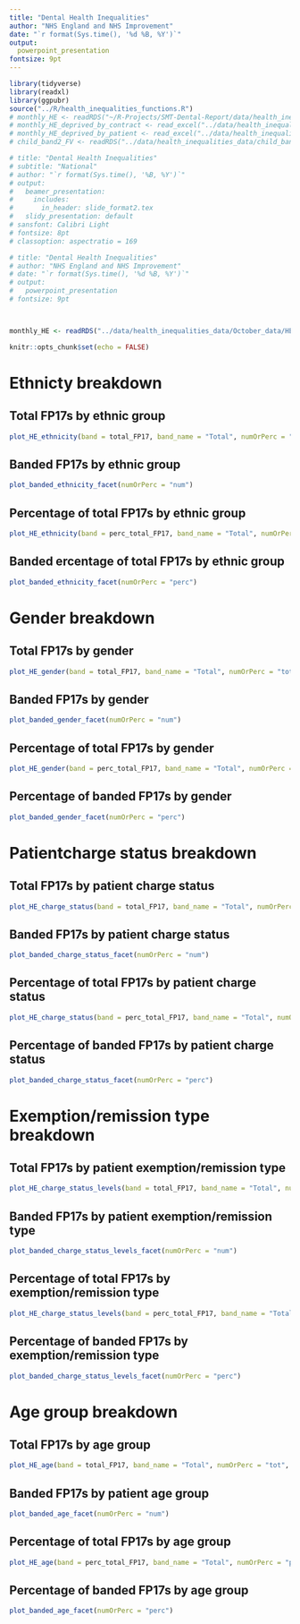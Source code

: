 ```yaml
---
title: "Dental Health Inequalities"
author: "NHS England and NHS Improvement"
date: "`r format(Sys.time(), '%d %B, %Y')`"
output:
  powerpoint_presentation
fontsize: 9pt
---
```



```r
library(tidyverse)
library(readxl)
library(ggpubr)
source("../R/health_inequalities_functions.R")
# monthly_HE <- readRDS("~/R-Projects/SMT-Dental-Report/data/health_inequalities_data/monthly_HE.rds")
# monthly_HE_deprived_by_contract <- read_excel("../data/health_inequalities_data/monthly_HE_deprived_by_contract.xlsx")
# monthly_HE_deprived_by_patient <- read_excel("../data/health_inequalities_data/monthly_HE_deprived_by_patient.xlsx")
# child_band2_FV <- readRDS("../data/health_inequalities_data/child_band2_FV.rds")

# title: "Dental Health Inequalities"
# subtitle: "National"
# author: "`r format(Sys.time(), '%B, %Y')`"
# output:
#   beamer_presentation:
#     includes:
#       in_header: slide_format2.tex
#   slidy_presentation: default
# sansfont: Calibri Light
# fontsize: 8pt
# classoption: aspectratio = 169

# title: "Dental Health Inequalities"
# author: "NHS England and NHS Improvement"
# date: "`r format(Sys.time(), '%d %B, %Y')`"
# output: 
#   powerpoint_presentation
# fontsize: 9pt



monthly_HE <- readRDS("../data/health_inequalities_data/October_data/HE_patient_charge_201808_202110.RDS")
```

```r
knitr::opts_chunk$set(echo = FALSE)
```

<!-- ## National Level -->

# Ethnicty breakdown

## Total FP17s by ethnic group 
```r
plot_HE_ethnicity(band = total_FP17, band_name = "Total", numOrPerc = "tot", level = "National")
```

## Banded FP17s by ethnic group
```r
plot_banded_ethnicity_facet(numOrPerc = "num")
```


## Percentage of total FP17s by ethnic group 
```r
plot_HE_ethnicity(band = perc_total_FP17, band_name = "Total", numOrPerc = "perc", level = "National")
```

## Banded ercentage of total FP17s by ethnic group 
```r
plot_banded_ethnicity_facet(numOrPerc = "perc")
```

# Gender breakdown

## Total FP17s by gender
```r
plot_HE_gender(band = total_FP17, band_name = "Total", numOrPerc = "tot", level = "National")
```

## Banded FP17s by gender
```r
plot_banded_gender_facet(numOrPerc = "num")
```

## Percentage of total FP17s by gender
```r
plot_HE_gender(band = perc_total_FP17, band_name = "Total", numOrPerc = "perc", level = "National")
```

## Percentage of banded FP17s by gender
```r
plot_banded_gender_facet(numOrPerc = "perc")
```

# Patientcharge status breakdown

## Total FP17s by patient charge status
```r
plot_HE_charge_status(band = total_FP17, band_name = "Total", numOrPerc = "tot", level = "National")
```

## Banded FP17s by patient charge status
```r
plot_banded_charge_status_facet(numOrPerc = "num")
```


## Percentage of total FP17s by patient charge status
```r
plot_HE_charge_status(band = perc_total_FP17, band_name = "Total", numOrPerc = "perc", level = "National")
```

## Percentage of banded FP17s by patient charge status
```r
plot_banded_charge_status_facet(numOrPerc = "perc")
```

# Exemption/remission type breakdown

## Total FP17s by patient exemption/remission type
```r
plot_HE_charge_status_levels(band = total_FP17, band_name = "Total", numOrPerc = "tot", level = "National")
```

## Banded FP17s by patient exemption/remission type
```r
plot_banded_charge_status_levels_facet(numOrPerc = "num")
```

## Percentage of total FP17s by exemption/remission type
```r
plot_HE_charge_status_levels(band = perc_total_FP17, band_name = "Total", numOrPerc = "perc", level = "National")
```

## Percentage of banded FP17s by exemption/remission type
```r
plot_banded_charge_status_levels_facet(numOrPerc = "perc")
```

# Age group breakdown

## Total FP17s by age group
```r
plot_HE_age(band = total_FP17, band_name = "Total", numOrPerc = "tot", level = "National")
```

## Banded FP17s by patient age group
```r
plot_banded_age_facet(numOrPerc = "num")
```


## Percentage of total FP17s by age group
```r
plot_HE_age(band = perc_total_FP17, band_name = "Total", numOrPerc = "perc", level = "National")
```

## Percentage of banded FP17s by age group
```r
plot_banded_age_facet(numOrPerc = "perc")
```




<!-- ## Regional Level -->

<!-- ## East of England -->

<!-- ## Total FP17s by ethnic group -->
<!-- ```{r echo = FALSE, warning = FALSE, error = FALSE, fig.height=4, fig.width=7, message = FALSE} -->
<!-- plot_HE_ethnicity(band = total_FP17, band_name = "Total", numOrPerc = "tot", level = "Regional", region = "East of England") -->
<!-- ``` -->

<!-- ## Banded FP17s by ethnic group -->
<!-- ```{r echo = FALSE, warning = FALSE, error = FALSE, fig.height=4, fig.width=7, message = FALSE} -->
<!-- plot_HE_ethnicity(band = band1, band_name = "Band 1", numOrPerc = "num", level = "Regional", region = "East of England") -->
<!-- ``` -->

<!-- ```{r echo = FALSE, warning = FALSE, error = FALSE, fig.height=4, fig.width=7, message = FALSE} -->
<!-- plot_HE_ethnicity(band = band2, band_name = "Band 2", numOrPerc = "num", level = "Regional", region = "East of England") -->
<!-- ``` -->

<!-- ```{r echo = FALSE, warning = FALSE, error = FALSE, fig.height=4, fig.width=7, message = FALSE} -->
<!-- plot_HE_ethnicity(band = band3, band_name = "Band 3", numOrPerc = "num", level = "Regional", region = "East of England") -->
<!-- ``` -->

<!-- ```{r echo = FALSE, warning = FALSE, error = FALSE, fig.height=4, fig.width=7, message = FALSE} -->
<!-- plot_HE_ethnicity(band = urgent, band_name = "Urgent", numOrPerc = "num", level = "Regional", region = "East of England") -->
<!-- ``` -->

<!-- ## Percentage of total FP17s by ethnic group -->
<!-- ```{r echo = FALSE, warning = FALSE, error = FALSE, fig.height=4, fig.width=7, message = FALSE} -->
<!-- plot_HE_ethnicity(band = perc_total_FP17, band_name = "Total", numOrPerc = "perc", level = "Regional", region = "East of England") -->
<!-- ``` -->

<!-- ## Percentage of banded FP17s by ethnic group -->
<!-- ```{r echo = FALSE, warning = FALSE, error = FALSE, fig.height=4, fig.width=7, message = FALSE} -->
<!-- plot_HE_ethnicity(band = perc_band1, band_name = "Band 1", numOrPerc = "perc", level = "Regional", region = "East of England") -->
<!-- ``` -->

<!-- ```{r echo = FALSE, warning = FALSE, error = FALSE, fig.height=4, fig.width=7, message = FALSE} -->
<!-- plot_HE_ethnicity(band = perc_band2, band_name = "Band 2", numOrPerc = "perc", level = "Regional", region = "East of England") -->
<!-- ``` -->

<!-- ```{r echo = FALSE, warning = FALSE, error = FALSE, fig.height=4, fig.width=7, message = FALSE} -->
<!-- plot_HE_ethnicity(band = perc_band3, band_name = "Band 3", numOrPerc = "perc", level = "Regional", region = "East of England") -->
<!-- ``` -->

<!-- ```{r echo = FALSE, warning = FALSE, error = FALSE, fig.height=4, fig.width=7, message = FALSE} -->
<!-- plot_HE_ethnicity(band = perc_urgent, band_name = "Urgent", numOrPerc = "perc", level = "Regional", region = "East of England") -->
<!-- ``` -->



<!-- ## Total FP17s by gender -->
<!-- ```{r echo = FALSE, warning = FALSE, error = FALSE, fig.height=4, fig.width=7, message = FALSE} -->
<!-- plot_HE_gender(band = total_FP17, band_name = "Total", numOrPerc = "tot", level = "Regional", region = "East of England") -->
<!-- ``` -->

<!-- ## Banded FP17s by gender -->
<!-- ```{r echo = FALSE, warning = FALSE, error = FALSE, fig.height=4, fig.width=7, message = FALSE} -->
<!-- plot_HE_gender(band = band1, band_name = "Band 1", numOrPerc = "num", level = "Regional", region = "East of England") -->
<!-- ``` -->

<!-- ```{r echo = FALSE, warning = FALSE, error = FALSE, fig.height=4, fig.width=7, message = FALSE} -->
<!-- plot_HE_gender(band = band2, band_name = "Band 2", numOrPerc = "num", level = "Regional", region = "East of England") -->
<!-- ``` -->

<!-- ```{r echo = FALSE, warning = FALSE, error = FALSE, fig.height=4, fig.width=7, message = FALSE} -->
<!-- plot_HE_gender(band = band3, band_name = "Band 3", numOrPerc = "num", level = "Regional", region = "East of England") -->
<!-- ``` -->

<!-- ```{r echo = FALSE, warning = FALSE, error = FALSE, fig.height=4, fig.width=7, message = FALSE} -->
<!-- plot_HE_gender(band = urgent, band_name = "Urgent", numOrPerc = "num", level = "Regional", region = "East of England") -->
<!-- ``` -->

<!-- ## Percentage of total FP17s by gender -->
<!-- ```{r echo = FALSE, warning = FALSE, error = FALSE, fig.height=4, fig.width=7, message = FALSE} -->
<!-- plot_HE_gender(band = perc_total_FP17, band_name = "Total", numOrPerc = "perc", level = "Regional", region = "East of England") -->
<!-- ``` -->

<!-- ## Percentage of banded FP17s by gender -->
<!-- ```{r echo = FALSE, warning = FALSE, error = FALSE, fig.height=4, fig.width=7, message = FALSE} -->
<!-- plot_HE_gender(band = perc_band1, band_name = "Band 1", numOrPerc = "perc", level = "Regional", region = "East of England") -->
<!-- ``` -->

<!-- ```{r echo = FALSE, warning = FALSE, error = FALSE, fig.height=4, fig.width=7, message = FALSE} -->
<!-- plot_HE_gender(band = perc_band2, band_name = "Band 2", numOrPerc = "perc", level = "Regional", region = "East of England") -->
<!-- ``` -->

<!-- ```{r echo = FALSE, warning = FALSE, error = FALSE, fig.height=4, fig.width=7, message = FALSE} -->
<!-- plot_HE_gender(band = perc_band3, band_name = "Band 3", numOrPerc = "perc", level = "Regional", region = "East of England") -->
<!-- ``` -->

<!-- ```{r echo = FALSE, warning = FALSE, error = FALSE, fig.height=4, fig.width=7, message = FALSE} -->
<!-- plot_HE_gender(band = perc_urgent, band_name = "Urgent", numOrPerc = "perc", level = "Regional", region = "East of England") -->
<!-- ``` -->



<!-- ## Total FP17s by patient charge status -->
<!-- ```{r echo = FALSE, warning = FALSE, error = FALSE, fig.height=4, fig.width=7, message = FALSE} -->
<!-- plot_HE_charge_status(band = total_FP17, band_name = "Total", numOrPerc = "tot", level = "Regional", region = "East of England") -->
<!-- ``` -->

<!-- ## Banded FP17s by patient charge status -->
<!-- ```{r echo = FALSE, warning = FALSE, error = FALSE, fig.height=4, fig.width=7, message = FALSE} -->
<!-- plot_HE_charge_status(band = band1, band_name = "Band 1", numOrPerc = "num", level = "Regional", region = "East of England") -->
<!-- ``` -->

<!-- ```{r echo = FALSE, warning = FALSE, error = FALSE, fig.height=4, fig.width=7, message = FALSE} -->
<!-- plot_HE_charge_status(band = band2, band_name = "Band 2", numOrPerc = "num", level = "Regional", region = "East of England") -->
<!-- ``` -->

<!-- ```{r echo = FALSE, warning = FALSE, error = FALSE, fig.height=4, fig.width=7, message = FALSE} -->
<!-- plot_HE_charge_status(band = band3, band_name = "Band 3", numOrPerc = "num", level = "Regional", region = "East of England") -->
<!-- ``` -->

<!-- ```{r echo = FALSE, warning = FALSE, error = FALSE, fig.height=4, fig.width=7, message = FALSE} -->
<!-- plot_HE_charge_status(band = urgent, band_name = "Urgent", numOrPerc = "num", level = "Regional", region = "East of England") -->
<!-- ``` -->

<!-- ## Percentage of total FP17s by patient charge status -->
<!-- ```{r echo = FALSE, warning = FALSE, error = FALSE, fig.height=4, fig.width=7, message = FALSE} -->
<!-- plot_HE_charge_status(band = perc_total_FP17, band_name = "Total", numOrPerc = "perc", level = "Regional", region = "East of England") -->
<!-- ``` -->

<!-- ## Percentage of banded FP17s by patient charge status -->
<!-- ```{r echo = FALSE, warning = FALSE, error = FALSE, fig.height=4, fig.width=7, message = FALSE} -->
<!-- plot_HE_charge_status(band = perc_band1, band_name = "Band 1", numOrPerc = "perc", level = "Regional", region = "East of England") -->
<!-- ``` -->

<!-- ```{r echo = FALSE, warning = FALSE, error = FALSE, fig.height=4, fig.width=7, message = FALSE} -->
<!-- plot_HE_charge_status(band = perc_band2, band_name = "Band 2", numOrPerc = "perc", level = "Regional", region = "East of England") -->
<!-- ``` -->

<!-- ```{r echo = FALSE, warning = FALSE, error = FALSE, fig.height=4, fig.width=7, message = FALSE} -->
<!-- plot_HE_charge_status(band = perc_band3, band_name = "Band 3", numOrPerc = "perc", level = "Regional", region = "East of England") -->
<!-- ``` -->

<!-- ```{r echo = FALSE, warning = FALSE, error = FALSE, fig.height=4, fig.width=7, message = FALSE} -->
<!-- plot_HE_charge_status(band = perc_urgent, band_name = "Urgent", numOrPerc = "perc", level = "Regional", region = "East of England") -->
<!-- ``` -->


<!-- ## Total FP17s by age group -->
<!-- ```{r echo = FALSE, warning = FALSE, error = FALSE, fig.height=4, fig.width=7, message = FALSE} -->
<!-- plot_HE_age(band = total_FP17, band_name = "Total", numOrPerc = "tot", level = "Regional", region = "East of England") -->
<!-- ``` -->

<!-- ## Banded FP17s by patient age group -->
<!-- ```{r echo = FALSE, warning = FALSE, error = FALSE, fig.height=4, fig.width=7, message = FALSE} -->
<!-- plot_HE_age(band = band1, band_name = "Band 1", numOrPerc = "num", level = "Regional", region = "East of England") -->
<!-- ``` -->

<!-- ```{r echo = FALSE, warning = FALSE, error = FALSE, fig.height=4, fig.width=7, message = FALSE} -->
<!-- plot_HE_age(band = band2, band_name = "Band 2", numOrPerc = "num", level = "Regional", region = "East of England") -->
<!-- ``` -->

<!-- ```{r echo = FALSE, warning = FALSE, error = FALSE, fig.height=4, fig.width=7, message = FALSE} -->
<!-- plot_HE_age(band = band3, band_name = "Band 3", numOrPerc = "num", level = "Regional", region = "East of England") -->
<!-- ``` -->

<!-- ```{r echo = FALSE, warning = FALSE, error = FALSE, fig.height=4, fig.width=7, message = FALSE} -->
<!-- plot_HE_age(band = urgent, band_name = "Urgent", numOrPerc = "num", level = "Regional", region = "East of England") -->
<!-- ``` -->

<!-- ## Percentage of total FP17s by age group -->
<!-- ```{r echo = FALSE, warning = FALSE, error = FALSE, fig.height=4, fig.width=7, message = FALSE} -->
<!-- plot_HE_age(band = perc_total_FP17, band_name = "Total", numOrPerc = "perc", level = "Regional", region = "East of England") -->
<!-- ``` -->

<!-- ## Percentage of banded FP17s by age group -->
<!-- ```{r echo = FALSE, warning = FALSE, error = FALSE, fig.height=4, fig.width=7, message = FALSE} -->
<!-- plot_HE_age(band = perc_band1, band_name = "Band 1", numOrPerc = "perc", level = "Regional", region = "East of England") -->
<!-- ``` -->

<!-- ```{r echo = FALSE, warning = FALSE, error = FALSE, fig.height=4, fig.width=7, message = FALSE} -->
<!-- plot_HE_age(band = perc_band2, band_name = "Band 2", numOrPerc = "perc", level = "Regional", region = "East of England") -->
<!-- ``` -->

<!-- ```{r echo = FALSE, warning = FALSE, error = FALSE, fig.height=4, fig.width=7, message = FALSE} -->
<!-- plot_HE_age(band = perc_band3, band_name = "Band 3", numOrPerc = "perc", level = "Regional", region = "East of England") -->
<!-- ``` -->

<!-- ```{r echo = FALSE, warning = FALSE, error = FALSE, fig.height=4, fig.width=7, message = FALSE} -->
<!-- plot_HE_age(band = perc_urgent, band_name = "Urgent", numOrPerc = "perc", level = "Regional", region = "East of England") -->
<!-- ``` -->


<!-- ## London -->

<!-- ## Total FP17s by ethnic group -->
<!-- ```{r echo = FALSE, warning = FALSE, error = FALSE, fig.height=4, fig.width=7, message = FALSE} -->
<!-- plot_HE_ethnicity(band = total_FP17, band_name = "Total", numOrPerc = "tot", level = "Regional", region = "London") -->
<!-- ``` -->

<!-- ## Banded FP17s by ethnic group -->
<!-- ```{r echo = FALSE, warning = FALSE, error = FALSE, fig.height=4, fig.width=7, message = FALSE} -->
<!-- plot_HE_ethnicity(band = band1, band_name = "Band 1", numOrPerc = "num", level = "Regional", region = "London") -->
<!-- ``` -->

<!-- ```{r echo = FALSE, warning = FALSE, error = FALSE, fig.height=4, fig.width=7, message = FALSE} -->
<!-- plot_HE_ethnicity(band = band2, band_name = "Band 2", numOrPerc = "num", level = "Regional", region = "London") -->
<!-- ``` -->

<!-- ```{r echo = FALSE, warning = FALSE, error = FALSE, fig.height=4, fig.width=7, message = FALSE} -->
<!-- plot_HE_ethnicity(band = band3, band_name = "Band 3", numOrPerc = "num", level = "Regional", region = "London") -->
<!-- ``` -->

<!-- ```{r echo = FALSE, warning = FALSE, error = FALSE, fig.height=4, fig.width=7, message = FALSE} -->
<!-- plot_HE_ethnicity(band = urgent, band_name = "Urgent", numOrPerc = "num", level = "Regional", region = "London") -->
<!-- ``` -->

<!-- ## Percentage of total FP17s by ethnic group -->
<!-- ```{r echo = FALSE, warning = FALSE, error = FALSE, fig.height=4, fig.width=7, message = FALSE} -->
<!-- plot_HE_ethnicity(band = perc_total_FP17, band_name = "Total", numOrPerc = "perc", level = "Regional", region = "London") -->
<!-- ``` -->

<!-- ## Percentage of banded FP17s by ethnic group -->
<!-- ```{r echo = FALSE, warning = FALSE, error = FALSE, fig.height=4, fig.width=7, message = FALSE} -->
<!-- plot_HE_ethnicity(band = perc_band1, band_name = "Band 1", numOrPerc = "perc", level = "Regional", region = "London") -->
<!-- ``` -->

<!-- ```{r echo = FALSE, warning = FALSE, error = FALSE, fig.height=4, fig.width=7, message = FALSE} -->
<!-- plot_HE_ethnicity(band = perc_band2, band_name = "Band 2", numOrPerc = "perc", level = "Regional", region = "London") -->
<!-- ``` -->

<!-- ```{r echo = FALSE, warning = FALSE, error = FALSE, fig.height=4, fig.width=7, message = FALSE} -->
<!-- plot_HE_ethnicity(band = perc_band3, band_name = "Band 3", numOrPerc = "perc", level = "Regional", region = "London") -->
<!-- ``` -->

<!-- ```{r echo = FALSE, warning = FALSE, error = FALSE, fig.height=4, fig.width=7, message = FALSE} -->
<!-- plot_HE_ethnicity(band = perc_urgent, band_name = "Urgent", numOrPerc = "perc", level = "Regional", region = "London") -->
<!-- ``` -->



<!-- ## Total FP17s by gender -->
<!-- ```{r echo = FALSE, warning = FALSE, error = FALSE, fig.height=4, fig.width=7, message = FALSE} -->
<!-- plot_HE_gender(band = total_FP17, band_name = "Total", numOrPerc = "tot", level = "Regional", region = "London") -->
<!-- ``` -->

<!-- ## Banded FP17s by gender -->
<!-- ```{r echo = FALSE, warning = FALSE, error = FALSE, fig.height=4, fig.width=7, message = FALSE} -->
<!-- plot_HE_gender(band = band1, band_name = "Band 1", numOrPerc = "num", level = "Regional", region = "London") -->
<!-- ``` -->

<!-- ```{r echo = FALSE, warning = FALSE, error = FALSE, fig.height=4, fig.width=7, message = FALSE} -->
<!-- plot_HE_gender(band = band2, band_name = "Band 2", numOrPerc = "num", level = "Regional", region = "London") -->
<!-- ``` -->

<!-- ```{r echo = FALSE, warning = FALSE, error = FALSE, fig.height=4, fig.width=7, message = FALSE} -->
<!-- plot_HE_gender(band = band3, band_name = "Band 3", numOrPerc = "num", level = "Regional", region = "London") -->
<!-- ``` -->

<!-- ```{r echo = FALSE, warning = FALSE, error = FALSE, fig.height=4, fig.width=7, message = FALSE} -->
<!-- plot_HE_gender(band = urgent, band_name = "Urgent", numOrPerc = "num", level = "Regional", region = "London") -->
<!-- ``` -->

<!-- ## Percentage of total FP17s by gender -->
<!-- ```{r echo = FALSE, warning = FALSE, error = FALSE, fig.height=4, fig.width=7, message = FALSE} -->
<!-- plot_HE_gender(band = perc_total_FP17, band_name = "Total", numOrPerc = "perc", level = "Regional", region = "London") -->
<!-- ``` -->

<!-- ## Percentage of banded FP17s by gender -->
<!-- ```{r echo = FALSE, warning = FALSE, error = FALSE, fig.height=4, fig.width=7, message = FALSE} -->
<!-- plot_HE_gender(band = perc_band1, band_name = "Band 1", numOrPerc = "perc", level = "Regional", region = "London") -->
<!-- ``` -->

<!-- ```{r echo = FALSE, warning = FALSE, error = FALSE, fig.height=4, fig.width=7, message = FALSE} -->
<!-- plot_HE_gender(band = perc_band2, band_name = "Band 2", numOrPerc = "perc", level = "Regional", region = "London") -->
<!-- ``` -->

<!-- ```{r echo = FALSE, warning = FALSE, error = FALSE, fig.height=4, fig.width=7, message = FALSE} -->
<!-- plot_HE_gender(band = perc_band3, band_name = "Band 3", numOrPerc = "perc", level = "Regional", region = "London") -->
<!-- ``` -->

<!-- ```{r echo = FALSE, warning = FALSE, error = FALSE, fig.height=4, fig.width=7, message = FALSE} -->
<!-- plot_HE_gender(band = perc_urgent, band_name = "Urgent", numOrPerc = "perc", level = "Regional", region = "London") -->
<!-- ``` -->



<!-- ## Total FP17s by patient charge status -->
<!-- ```{r echo = FALSE, warning = FALSE, error = FALSE, fig.height=4, fig.width=7, message = FALSE} -->
<!-- plot_HE_charge_status(band = total_FP17, band_name = "Total", numOrPerc = "tot", level = "Regional", region = "London") -->
<!-- ``` -->

<!-- ## Banded FP17s by patient charge status -->
<!-- ```{r echo = FALSE, warning = FALSE, error = FALSE, fig.height=4, fig.width=7, message = FALSE} -->
<!-- plot_HE_charge_status(band = band1, band_name = "Band 1", numOrPerc = "num", level = "Regional", region = "London") -->
<!-- ``` -->

<!-- ```{r echo = FALSE, warning = FALSE, error = FALSE, fig.height=4, fig.width=7, message = FALSE} -->
<!-- plot_HE_charge_status(band = band2, band_name = "Band 2", numOrPerc = "num", level = "Regional", region = "London") -->
<!-- ``` -->

<!-- ```{r echo = FALSE, warning = FALSE, error = FALSE, fig.height=4, fig.width=7, message = FALSE} -->
<!-- plot_HE_charge_status(band = band3, band_name = "Band 3", numOrPerc = "num", level = "Regional", region = "London") -->
<!-- ``` -->

<!-- ```{r echo = FALSE, warning = FALSE, error = FALSE, fig.height=4, fig.width=7, message = FALSE} -->
<!-- plot_HE_charge_status(band = urgent, band_name = "Urgent", numOrPerc = "num", level = "Regional", region = "London") -->
<!-- ``` -->

<!-- ## Percentage of total FP17s by patient charge status -->
<!-- ```{r echo = FALSE, warning = FALSE, error = FALSE, fig.height=4, fig.width=7, message = FALSE} -->
<!-- plot_HE_charge_status(band = perc_total_FP17, band_name = "Total", numOrPerc = "perc", level = "Regional", region = "London") -->
<!-- ``` -->

<!-- ## Percentage of banded FP17s by patient charge status -->
<!-- ```{r echo = FALSE, warning = FALSE, error = FALSE, fig.height=4, fig.width=7, message = FALSE} -->
<!-- plot_HE_charge_status(band = perc_band1, band_name = "Band 1", numOrPerc = "perc", level = "Regional", region = "London") -->
<!-- ``` -->

<!-- ```{r echo = FALSE, warning = FALSE, error = FALSE, fig.height=4, fig.width=7, message = FALSE} -->
<!-- plot_HE_charge_status(band = perc_band2, band_name = "Band 2", numOrPerc = "perc", level = "Regional", region = "London") -->
<!-- ``` -->

<!-- ```{r echo = FALSE, warning = FALSE, error = FALSE, fig.height=4, fig.width=7, message = FALSE} -->
<!-- plot_HE_charge_status(band = perc_band3, band_name = "Band 3", numOrPerc = "perc", level = "Regional", region = "London") -->
<!-- ``` -->

<!-- ```{r echo = FALSE, warning = FALSE, error = FALSE, fig.height=4, fig.width=7, message = FALSE} -->
<!-- plot_HE_charge_status(band = perc_urgent, band_name = "Urgent", numOrPerc = "perc", level = "Regional", region = "London") -->
<!-- ``` -->


<!-- ## Total FP17s by age group -->
<!-- ```{r echo = FALSE, warning = FALSE, error = FALSE, fig.height=4, fig.width=7, message = FALSE} -->
<!-- plot_HE_age(band = total_FP17, band_name = "Total", numOrPerc = "tot", level = "Regional", region = "London") -->
<!-- ``` -->

<!-- ## Banded FP17s by patient age group -->
<!-- ```{r echo = FALSE, warning = FALSE, error = FALSE, fig.height=4, fig.width=7, message = FALSE} -->
<!-- plot_HE_age(band = band1, band_name = "Band 1", numOrPerc = "num", level = "Regional", region = "London") -->
<!-- ``` -->

<!-- ```{r echo = FALSE, warning = FALSE, error = FALSE, fig.height=4, fig.width=7, message = FALSE} -->
<!-- plot_HE_age(band = band2, band_name = "Band 2", numOrPerc = "num", level = "Regional", region = "London") -->
<!-- ``` -->

<!-- ```{r echo = FALSE, warning = FALSE, error = FALSE, fig.height=4, fig.width=7, message = FALSE} -->
<!-- plot_HE_age(band = band3, band_name = "Band 3", numOrPerc = "num", level = "Regional", region = "London") -->
<!-- ``` -->

<!-- ```{r echo = FALSE, warning = FALSE, error = FALSE, fig.height=4, fig.width=7, message = FALSE} -->
<!-- plot_HE_age(band = urgent, band_name = "Urgent", numOrPerc = "num", level = "Regional", region = "London") -->
<!-- ``` -->

<!-- ## Percentage of total FP17s by age group -->
<!-- ```{r echo = FALSE, warning = FALSE, error = FALSE, fig.height=4, fig.width=7, message = FALSE} -->
<!-- plot_HE_age(band = perc_total_FP17, band_name = "Total", numOrPerc = "perc", level = "Regional", region = "London") -->
<!-- ``` -->

<!-- ## Percentage of banded FP17s by age group -->
<!-- ```{r echo = FALSE, warning = FALSE, error = FALSE, fig.height=4, fig.width=7, message = FALSE} -->
<!-- plot_HE_age(band = perc_band1, band_name = "Band 1", numOrPerc = "perc", level = "Regional", region = "London") -->
<!-- ``` -->

<!-- ```{r echo = FALSE, warning = FALSE, error = FALSE, fig.height=4, fig.width=7, message = FALSE} -->
<!-- plot_HE_age(band = perc_band2, band_name = "Band 2", numOrPerc = "perc", level = "Regional", region = "London") -->
<!-- ``` -->

<!-- ```{r echo = FALSE, warning = FALSE, error = FALSE, fig.height=4, fig.width=7, message = FALSE} -->
<!-- plot_HE_age(band = perc_band3, band_name = "Band 3", numOrPerc = "perc", level = "Regional", region = "London") -->
<!-- ``` -->

<!-- ```{r echo = FALSE, warning = FALSE, error = FALSE, fig.height=4, fig.width=7, message = FALSE} -->
<!-- plot_HE_age(band = perc_urgent, band_name = "Urgent", numOrPerc = "perc", level = "Regional", region = "London") -->
<!-- ``` -->

<!-- ## Midlands -->


<!-- ## Total FP17s by ethnic group -->
<!-- ```{r echo = FALSE, warning = FALSE, error = FALSE, fig.height=4, fig.width=7, message = FALSE} -->
<!-- plot_HE_ethnicity(band = total_FP17, band_name = "Total", numOrPerc = "tot", level = "Regional", region = "Midlands") -->
<!-- ``` -->

<!-- ## Banded FP17s by ethnic group -->
<!-- ```{r echo = FALSE, warning = FALSE, error = FALSE, fig.height=4, fig.width=7, message = FALSE} -->
<!-- plot_HE_ethnicity(band = band1, band_name = "Band 1", numOrPerc = "num", level = "Regional", region = "Midlands") -->
<!-- ``` -->

<!-- ```{r echo = FALSE, warning = FALSE, error = FALSE, fig.height=4, fig.width=7, message = FALSE} -->
<!-- plot_HE_ethnicity(band = band2, band_name = "Band 2", numOrPerc = "num", level = "Regional", region = "Midlands") -->
<!-- ``` -->

<!-- ```{r echo = FALSE, warning = FALSE, error = FALSE, fig.height=4, fig.width=7, message = FALSE} -->
<!-- plot_HE_ethnicity(band = band3, band_name = "Band 3", numOrPerc = "num", level = "Regional", region = "Midlands") -->
<!-- ``` -->

<!-- ```{r echo = FALSE, warning = FALSE, error = FALSE, fig.height=4, fig.width=7, message = FALSE} -->
<!-- plot_HE_ethnicity(band = urgent, band_name = "Urgent", numOrPerc = "num", level = "Regional", region = "Midlands") -->
<!-- ``` -->

<!-- ## Percentage of total FP17s by ethnic group -->
<!-- ```{r echo = FALSE, warning = FALSE, error = FALSE, fig.height=4, fig.width=7, message = FALSE} -->
<!-- plot_HE_ethnicity(band = perc_total_FP17, band_name = "Total", numOrPerc = "perc", level = "Regional", region = "Midlands") -->
<!-- ``` -->

<!-- ## Percentage of banded FP17s by ethnic group -->
<!-- ```{r echo = FALSE, warning = FALSE, error = FALSE, fig.height=4, fig.width=7, message = FALSE} -->
<!-- plot_HE_ethnicity(band = perc_band1, band_name = "Band 1", numOrPerc = "perc", level = "Regional", region = "Midlands") -->
<!-- ``` -->

<!-- ```{r echo = FALSE, warning = FALSE, error = FALSE, fig.height=4, fig.width=7, message = FALSE} -->
<!-- plot_HE_ethnicity(band = perc_band2, band_name = "Band 2", numOrPerc = "perc", level = "Regional", region = "Midlands") -->
<!-- ``` -->

<!-- ```{r echo = FALSE, warning = FALSE, error = FALSE, fig.height=4, fig.width=7, message = FALSE} -->
<!-- plot_HE_ethnicity(band = perc_band3, band_name = "Band 3", numOrPerc = "perc", level = "Regional", region = "Midlands") -->
<!-- ``` -->

<!-- ```{r echo = FALSE, warning = FALSE, error = FALSE, fig.height=4, fig.width=7, message = FALSE} -->
<!-- plot_HE_ethnicity(band = perc_urgent, band_name = "Urgent", numOrPerc = "perc", level = "Regional", region = "Midlands") -->
<!-- ``` -->



<!-- ## Total FP17s by gender -->
<!-- ```{r echo = FALSE, warning = FALSE, error = FALSE, fig.height=4, fig.width=7, message = FALSE} -->
<!-- plot_HE_gender(band = total_FP17, band_name = "Total", numOrPerc = "tot", level = "Regional", region = "Midlands") -->
<!-- ``` -->

<!-- ## Banded FP17s by gender -->
<!-- ```{r echo = FALSE, warning = FALSE, error = FALSE, fig.height=4, fig.width=7, message = FALSE} -->
<!-- plot_HE_gender(band = band1, band_name = "Band 1", numOrPerc = "num", level = "Regional", region = "Midlands") -->
<!-- ``` -->

<!-- ```{r echo = FALSE, warning = FALSE, error = FALSE, fig.height=4, fig.width=7, message = FALSE} -->
<!-- plot_HE_gender(band = band2, band_name = "Band 2", numOrPerc = "num", level = "Regional", region = "Midlands") -->
<!-- ``` -->

<!-- ```{r echo = FALSE, warning = FALSE, error = FALSE, fig.height=4, fig.width=7, message = FALSE} -->
<!-- plot_HE_gender(band = band3, band_name = "Band 3", numOrPerc = "num", level = "Regional", region = "Midlands") -->
<!-- ``` -->

<!-- ```{r echo = FALSE, warning = FALSE, error = FALSE, fig.height=4, fig.width=7, message = FALSE} -->
<!-- plot_HE_gender(band = urgent, band_name = "Urgent", numOrPerc = "num", level = "Regional", region = "Midlands") -->
<!-- ``` -->

<!-- ## Percentage of total FP17s by gender -->
<!-- ```{r echo = FALSE, warning = FALSE, error = FALSE, fig.height=4, fig.width=7, message = FALSE} -->
<!-- plot_HE_gender(band = perc_total_FP17, band_name = "Total", numOrPerc = "perc", level = "Regional", region = "Midlands") -->
<!-- ``` -->

<!-- ## Percentage of banded FP17s by gender -->
<!-- ```{r echo = FALSE, warning = FALSE, error = FALSE, fig.height=4, fig.width=7, message = FALSE} -->
<!-- plot_HE_gender(band = perc_band1, band_name = "Band 1", numOrPerc = "perc", level = "Regional", region = "Midlands") -->
<!-- ``` -->

<!-- ```{r echo = FALSE, warning = FALSE, error = FALSE, fig.height=4, fig.width=7, message = FALSE} -->
<!-- plot_HE_gender(band = perc_band2, band_name = "Band 2", numOrPerc = "perc", level = "Regional", region = "Midlands") -->
<!-- ``` -->

<!-- ```{r echo = FALSE, warning = FALSE, error = FALSE, fig.height=4, fig.width=7, message = FALSE} -->
<!-- plot_HE_gender(band = perc_band3, band_name = "Band 3", numOrPerc = "perc", level = "Regional", region = "Midlands") -->
<!-- ``` -->

<!-- ```{r echo = FALSE, warning = FALSE, error = FALSE, fig.height=4, fig.width=7, message = FALSE} -->
<!-- plot_HE_gender(band = perc_urgent, band_name = "Urgent", numOrPerc = "perc", level = "Regional", region = "Midlands") -->
<!-- ``` -->



<!-- ## Total FP17s by patient charge status -->
<!-- ```{r echo = FALSE, warning = FALSE, error = FALSE, fig.height=4, fig.width=7, message = FALSE} -->
<!-- plot_HE_charge_status(band = total_FP17, band_name = "Total", numOrPerc = "tot", level = "Regional", region = "Midlands") -->
<!-- ``` -->

<!-- ## Banded FP17s by patient charge status -->
<!-- ```{r echo = FALSE, warning = FALSE, error = FALSE, fig.height=4, fig.width=7, message = FALSE} -->
<!-- plot_HE_charge_status(band = band1, band_name = "Band 1", numOrPerc = "num", level = "Regional", region = "Midlands") -->
<!-- ``` -->

<!-- ```{r echo = FALSE, warning = FALSE, error = FALSE, fig.height=4, fig.width=7, message = FALSE} -->
<!-- plot_HE_charge_status(band = band2, band_name = "Band 2", numOrPerc = "num", level = "Regional", region = "Midlands") -->
<!-- ``` -->

<!-- ```{r echo = FALSE, warning = FALSE, error = FALSE, fig.height=4, fig.width=7, message = FALSE} -->
<!-- plot_HE_charge_status(band = band3, band_name = "Band 3", numOrPerc = "num", level = "Regional", region = "Midlands") -->
<!-- ``` -->

<!-- ```{r echo = FALSE, warning = FALSE, error = FALSE, fig.height=4, fig.width=7, message = FALSE} -->
<!-- plot_HE_charge_status(band = urgent, band_name = "Urgent", numOrPerc = "num", level = "Regional", region = "Midlands") -->
<!-- ``` -->

<!-- ## Percentage of total FP17s by patient charge status -->
<!-- ```{r echo = FALSE, warning = FALSE, error = FALSE, fig.height=4, fig.width=7, message = FALSE} -->
<!-- plot_HE_charge_status(band = perc_total_FP17, band_name = "Total", numOrPerc = "perc", level = "Regional", region = "Midlands") -->
<!-- ``` -->

<!-- ## Percentage of banded FP17s by patient charge status -->
<!-- ```{r echo = FALSE, warning = FALSE, error = FALSE, fig.height=4, fig.width=7, message = FALSE} -->
<!-- plot_HE_charge_status(band = perc_band1, band_name = "Band 1", numOrPerc = "perc", level = "Regional", region = "Midlands") -->
<!-- ``` -->

<!-- ```{r echo = FALSE, warning = FALSE, error = FALSE, fig.height=4, fig.width=7, message = FALSE} -->
<!-- plot_HE_charge_status(band = perc_band2, band_name = "Band 2", numOrPerc = "perc", level = "Regional", region = "Midlands") -->
<!-- ``` -->

<!-- ```{r echo = FALSE, warning = FALSE, error = FALSE, fig.height=4, fig.width=7, message = FALSE} -->
<!-- plot_HE_charge_status(band = perc_band3, band_name = "Band 3", numOrPerc = "perc", level = "Regional", region = "Midlands") -->
<!-- ``` -->

<!-- ```{r echo = FALSE, warning = FALSE, error = FALSE, fig.height=4, fig.width=7, message = FALSE} -->
<!-- plot_HE_charge_status(band = perc_urgent, band_name = "Urgent", numOrPerc = "perc", level = "Regional", region = "Midlands") -->
<!-- ``` -->


<!-- ## Total FP17s by age group -->
<!-- ```{r echo = FALSE, warning = FALSE, error = FALSE, fig.height=4, fig.width=7, message = FALSE} -->
<!-- plot_HE_age(band = total_FP17, band_name = "Total", numOrPerc = "tot", level = "Regional", region = "Midlands") -->
<!-- ``` -->

<!-- ## Banded FP17s by patient age group -->
<!-- ```{r echo = FALSE, warning = FALSE, error = FALSE, fig.height=4, fig.width=7, message = FALSE} -->
<!-- plot_HE_age(band = band1, band_name = "Band 1", numOrPerc = "num", level = "Regional", region = "Midlands") -->
<!-- ``` -->

<!-- ```{r echo = FALSE, warning = FALSE, error = FALSE, fig.height=4, fig.width=7, message = FALSE} -->
<!-- plot_HE_age(band = band2, band_name = "Band 2", numOrPerc = "num", level = "Regional", region = "Midlands") -->
<!-- ``` -->

<!-- ```{r echo = FALSE, warning = FALSE, error = FALSE, fig.height=4, fig.width=7, message = FALSE} -->
<!-- plot_HE_age(band = band3, band_name = "Band 3", numOrPerc = "num", level = "Regional", region = "Midlands") -->
<!-- ``` -->

<!-- ```{r echo = FALSE, warning = FALSE, error = FALSE, fig.height=4, fig.width=7, message = FALSE} -->
<!-- plot_HE_age(band = urgent, band_name = "Urgent", numOrPerc = "num", level = "Regional", region = "Midlands") -->
<!-- ``` -->

<!-- ## Percentage of total FP17s by age group -->
<!-- ```{r echo = FALSE, warning = FALSE, error = FALSE, fig.height=4, fig.width=7, message = FALSE} -->
<!-- plot_HE_age(band = perc_total_FP17, band_name = "Total", numOrPerc = "perc", level = "Regional", region = "Midlands") -->
<!-- ``` -->

<!-- ## Percentage of banded FP17s by age group -->
<!-- ```{r echo = FALSE, warning = FALSE, error = FALSE, fig.height=4, fig.width=7, message = FALSE} -->
<!-- plot_HE_age(band = perc_band1, band_name = "Band 1", numOrPerc = "perc", level = "Regional", region = "Midlands") -->
<!-- ``` -->

<!-- ```{r echo = FALSE, warning = FALSE, error = FALSE, fig.height=4, fig.width=7, message = FALSE} -->
<!-- plot_HE_age(band = perc_band2, band_name = "Band 2", numOrPerc = "perc", level = "Regional", region = "Midlands") -->
<!-- ``` -->

<!-- ```{r echo = FALSE, warning = FALSE, error = FALSE, fig.height=4, fig.width=7, message = FALSE} -->
<!-- plot_HE_age(band = perc_band3, band_name = "Band 3", numOrPerc = "perc", level = "Regional", region = "Midlands") -->
<!-- ``` -->

<!-- ```{r echo = FALSE, warning = FALSE, error = FALSE, fig.height=4, fig.width=7, message = FALSE} -->
<!-- plot_HE_age(band = perc_urgent, band_name = "Urgent", numOrPerc = "perc", level = "Regional", region = "Midlands") -->
<!-- ``` -->

<!-- ## North East and Yorkshire -->


<!-- ## Total FP17s by ethnic group -->
<!-- ```{r echo = FALSE, warning = FALSE, error = FALSE, fig.height=4, fig.width=7, message = FALSE} -->
<!-- plot_HE_ethnicity(band = total_FP17, band_name = "Total", numOrPerc = "tot", level = "Regional", region = "North East and Yorkshire") -->
<!-- ``` -->

<!-- ## Banded FP17s by ethnic group -->
<!-- ```{r echo = FALSE, warning = FALSE, error = FALSE, fig.height=4, fig.width=7, message = FALSE} -->
<!-- plot_HE_ethnicity(band = band1, band_name = "Band 1", numOrPerc = "num", level = "Regional", region = "North East and Yorkshire") -->
<!-- ``` -->

<!-- ```{r echo = FALSE, warning = FALSE, error = FALSE, fig.height=4, fig.width=7, message = FALSE} -->
<!-- plot_HE_ethnicity(band = band2, band_name = "Band 2", numOrPerc = "num", level = "Regional", region = "North East and Yorkshire") -->
<!-- ``` -->

<!-- ```{r echo = FALSE, warning = FALSE, error = FALSE, fig.height=4, fig.width=7, message = FALSE} -->
<!-- plot_HE_ethnicity(band = band3, band_name = "Band 3", numOrPerc = "num", level = "Regional", region = "North East and Yorkshire") -->
<!-- ``` -->

<!-- ```{r echo = FALSE, warning = FALSE, error = FALSE, fig.height=4, fig.width=7, message = FALSE} -->
<!-- plot_HE_ethnicity(band = urgent, band_name = "Urgent", numOrPerc = "num", level = "Regional", region = "North East and Yorkshire") -->
<!-- ``` -->

<!-- ## Percentage of total FP17s by ethnic group -->
<!-- ```{r echo = FALSE, warning = FALSE, error = FALSE, fig.height=4, fig.width=7, message = FALSE} -->
<!-- plot_HE_ethnicity(band = perc_total_FP17, band_name = "Total", numOrPerc = "perc", level = "Regional", region = "North East and Yorkshire") -->
<!-- ``` -->

<!-- ## Percentage of banded FP17s by ethnic group -->
<!-- ```{r echo = FALSE, warning = FALSE, error = FALSE, fig.height=4, fig.width=7, message = FALSE} -->
<!-- plot_HE_ethnicity(band = perc_band1, band_name = "Band 1", numOrPerc = "perc", level = "Regional", region = "North East and Yorkshire") -->
<!-- ``` -->

<!-- ```{r echo = FALSE, warning = FALSE, error = FALSE, fig.height=4, fig.width=7, message = FALSE} -->
<!-- plot_HE_ethnicity(band = perc_band2, band_name = "Band 2", numOrPerc = "perc", level = "Regional", region = "North East and Yorkshire") -->
<!-- ``` -->

<!-- ```{r echo = FALSE, warning = FALSE, error = FALSE, fig.height=4, fig.width=7, message = FALSE} -->
<!-- plot_HE_ethnicity(band = perc_band3, band_name = "Band 3", numOrPerc = "perc", level = "Regional", region = "North East and Yorkshire") -->
<!-- ``` -->

<!-- ```{r echo = FALSE, warning = FALSE, error = FALSE, fig.height=4, fig.width=7, message = FALSE} -->
<!-- plot_HE_ethnicity(band = perc_urgent, band_name = "Urgent", numOrPerc = "perc", level = "Regional", region = "North East and Yorkshire") -->
<!-- ``` -->



<!-- ## Total FP17s by gender -->
<!-- ```{r echo = FALSE, warning = FALSE, error = FALSE, fig.height=4, fig.width=7, message = FALSE} -->
<!-- plot_HE_gender(band = total_FP17, band_name = "Total", numOrPerc = "tot", level = "Regional", region = "North East and Yorkshire") -->
<!-- ``` -->

<!-- ## Banded FP17s by gender -->
<!-- ```{r echo = FALSE, warning = FALSE, error = FALSE, fig.height=4, fig.width=7, message = FALSE} -->
<!-- plot_HE_gender(band = band1, band_name = "Band 1", numOrPerc = "num", level = "Regional", region = "North East and Yorkshire") -->
<!-- ``` -->

<!-- ```{r echo = FALSE, warning = FALSE, error = FALSE, fig.height=4, fig.width=7, message = FALSE} -->
<!-- plot_HE_gender(band = band2, band_name = "Band 2", numOrPerc = "num", level = "Regional", region = "North East and Yorkshire") -->
<!-- ``` -->

<!-- ```{r echo = FALSE, warning = FALSE, error = FALSE, fig.height=4, fig.width=7, message = FALSE} -->
<!-- plot_HE_gender(band = band3, band_name = "Band 3", numOrPerc = "num", level = "Regional", region = "North East and Yorkshire") -->
<!-- ``` -->

<!-- ```{r echo = FALSE, warning = FALSE, error = FALSE, fig.height=4, fig.width=7, message = FALSE} -->
<!-- plot_HE_gender(band = urgent, band_name = "Urgent", numOrPerc = "num", level = "Regional", region = "North East and Yorkshire") -->
<!-- ``` -->

<!-- ## Percentage of total FP17s by gender -->
<!-- ```{r echo = FALSE, warning = FALSE, error = FALSE, fig.height=4, fig.width=7, message = FALSE} -->
<!-- plot_HE_gender(band = perc_total_FP17, band_name = "Total", numOrPerc = "perc", level = "Regional", region = "North East and Yorkshire") -->
<!-- ``` -->

<!-- ## Percentage of banded FP17s by gender -->
<!-- ```{r echo = FALSE, warning = FALSE, error = FALSE, fig.height=4, fig.width=7, message = FALSE} -->
<!-- plot_HE_gender(band = perc_band1, band_name = "Band 1", numOrPerc = "perc", level = "Regional", region = "North East and Yorkshire") -->
<!-- ``` -->

<!-- ```{r echo = FALSE, warning = FALSE, error = FALSE, fig.height=4, fig.width=7, message = FALSE} -->
<!-- plot_HE_gender(band = perc_band2, band_name = "Band 2", numOrPerc = "perc", level = "Regional", region = "North East and Yorkshire") -->
<!-- ``` -->

<!-- ```{r echo = FALSE, warning = FALSE, error = FALSE, fig.height=4, fig.width=7, message = FALSE} -->
<!-- plot_HE_gender(band = perc_band3, band_name = "Band 3", numOrPerc = "perc", level = "Regional", region = "North East and Yorkshire") -->
<!-- ``` -->

<!-- ```{r echo = FALSE, warning = FALSE, error = FALSE, fig.height=4, fig.width=7, message = FALSE} -->
<!-- plot_HE_gender(band = perc_urgent, band_name = "Urgent", numOrPerc = "perc", level = "Regional", region = "North East and Yorkshire") -->
<!-- ``` -->



<!-- ## Total FP17s by patient charge status -->
<!-- ```{r echo = FALSE, warning = FALSE, error = FALSE, fig.height=4, fig.width=7, message = FALSE} -->
<!-- plot_HE_charge_status(band = total_FP17, band_name = "Total", numOrPerc = "tot", level = "Regional", region = "North East and Yorkshire") -->
<!-- ``` -->

<!-- ## Banded FP17s by patient charge status -->
<!-- ```{r echo = FALSE, warning = FALSE, error = FALSE, fig.height=4, fig.width=7, message = FALSE} -->
<!-- plot_HE_charge_status(band = band1, band_name = "Band 1", numOrPerc = "num", level = "Regional", region = "North East and Yorkshire") -->
<!-- ``` -->

<!-- ```{r echo = FALSE, warning = FALSE, error = FALSE, fig.height=4, fig.width=7, message = FALSE} -->
<!-- plot_HE_charge_status(band = band2, band_name = "Band 2", numOrPerc = "num", level = "Regional", region = "North East and Yorkshire") -->
<!-- ``` -->

<!-- ```{r echo = FALSE, warning = FALSE, error = FALSE, fig.height=4, fig.width=7, message = FALSE} -->
<!-- plot_HE_charge_status(band = band3, band_name = "Band 3", numOrPerc = "num", level = "Regional", region = "North East and Yorkshire") -->
<!-- ``` -->

<!-- ```{r echo = FALSE, warning = FALSE, error = FALSE, fig.height=4, fig.width=7, message = FALSE} -->
<!-- plot_HE_charge_status(band = urgent, band_name = "Urgent", numOrPerc = "num", level = "Regional", region = "North East and Yorkshire") -->
<!-- ``` -->

<!-- ## Percentage of total FP17s by patient charge status -->
<!-- ```{r echo = FALSE, warning = FALSE, error = FALSE, fig.height=4, fig.width=7, message = FALSE} -->
<!-- plot_HE_charge_status(band = perc_total_FP17, band_name = "Total", numOrPerc = "perc", level = "Regional", region = "North East and Yorkshire") -->
<!-- ``` -->

<!-- ## Percentage of banded FP17s by patient charge status -->
<!-- ```{r echo = FALSE, warning = FALSE, error = FALSE, fig.height=4, fig.width=7, message = FALSE} -->
<!-- plot_HE_charge_status(band = perc_band1, band_name = "Band 1", numOrPerc = "perc", level = "Regional", region = "North East and Yorkshire") -->
<!-- ``` -->

<!-- ```{r echo = FALSE, warning = FALSE, error = FALSE, fig.height=4, fig.width=7, message = FALSE} -->
<!-- plot_HE_charge_status(band = perc_band2, band_name = "Band 2", numOrPerc = "perc", level = "Regional", region = "North East and Yorkshire") -->
<!-- ``` -->

<!-- ```{r echo = FALSE, warning = FALSE, error = FALSE, fig.height=4, fig.width=7, message = FALSE} -->
<!-- plot_HE_charge_status(band = perc_band3, band_name = "Band 3", numOrPerc = "perc", level = "Regional", region = "North East and Yorkshire") -->
<!-- ``` -->

<!-- ```{r echo = FALSE, warning = FALSE, error = FALSE, fig.height=4, fig.width=7, message = FALSE} -->
<!-- plot_HE_charge_status(band = perc_urgent, band_name = "Urgent", numOrPerc = "perc", level = "Regional", region = "North East and Yorkshire") -->
<!-- ``` -->


<!-- ## Total FP17s by age group -->
<!-- ```{r echo = FALSE, warning = FALSE, error = FALSE, fig.height=4, fig.width=7, message = FALSE} -->
<!-- plot_HE_age(band = total_FP17, band_name = "Total", numOrPerc = "tot", level = "Regional", region = "North East and Yorkshire") -->
<!-- ``` -->

<!-- ## Banded FP17s by patient age group -->
<!-- ```{r echo = FALSE, warning = FALSE, error = FALSE, fig.height=4, fig.width=7, message = FALSE} -->
<!-- plot_HE_age(band = band1, band_name = "Band 1", numOrPerc = "num", level = "Regional", region = "North East and Yorkshire") -->
<!-- ``` -->

<!-- ```{r echo = FALSE, warning = FALSE, error = FALSE, fig.height=4, fig.width=7, message = FALSE} -->
<!-- plot_HE_age(band = band2, band_name = "Band 2", numOrPerc = "num", level = "Regional", region = "North East and Yorkshire") -->
<!-- ``` -->

<!-- ```{r echo = FALSE, warning = FALSE, error = FALSE, fig.height=4, fig.width=7, message = FALSE} -->
<!-- plot_HE_age(band = band3, band_name = "Band 3", numOrPerc = "num", level = "Regional", region = "North East and Yorkshire") -->
<!-- ``` -->

<!-- ```{r echo = FALSE, warning = FALSE, error = FALSE, fig.height=4, fig.width=7, message = FALSE} -->
<!-- plot_HE_age(band = urgent, band_name = "Urgent", numOrPerc = "num", level = "Regional", region = "North East and Yorkshire") -->
<!-- ``` -->

<!-- ## Percentage of total FP17s by age group -->
<!-- ```{r echo = FALSE, warning = FALSE, error = FALSE, fig.height=4, fig.width=7, message = FALSE} -->
<!-- plot_HE_age(band = perc_total_FP17, band_name = "Total", numOrPerc = "perc", level = "Regional", region = "North East and Yorkshire") -->
<!-- ``` -->

<!-- ## Percentage of banded FP17s by age group -->
<!-- ```{r echo = FALSE, warning = FALSE, error = FALSE, fig.height=4, fig.width=7, message = FALSE} -->
<!-- plot_HE_age(band = perc_band1, band_name = "Band 1", numOrPerc = "perc", level = "Regional", region = "North East and Yorkshire") -->
<!-- ``` -->

<!-- ```{r echo = FALSE, warning = FALSE, error = FALSE, fig.height=4, fig.width=7, message = FALSE} -->
<!-- plot_HE_age(band = perc_band2, band_name = "Band 2", numOrPerc = "perc", level = "Regional", region = "North East and Yorkshire") -->
<!-- ``` -->

<!-- ```{r echo = FALSE, warning = FALSE, error = FALSE, fig.height=4, fig.width=7, message = FALSE} -->
<!-- plot_HE_age(band = perc_band3, band_name = "Band 3", numOrPerc = "perc", level = "Regional", region = "North East and Yorkshire") -->
<!-- ``` -->

<!-- ```{r echo = FALSE, warning = FALSE, error = FALSE, fig.height=4, fig.width=7, message = FALSE} -->
<!-- plot_HE_age(band = perc_urgent, band_name = "Urgent", numOrPerc = "perc", level = "Regional", region = "North East and Yorkshire") -->
<!-- ``` -->

<!-- ## North West -->


<!-- ## Total FP17s by ethnic group -->
<!-- ```{r echo = FALSE, warning = FALSE, error = FALSE, fig.height=4, fig.width=7, message = FALSE} -->
<!-- plot_HE_ethnicity(band = total_FP17, band_name = "Total", numOrPerc = "tot", level = "Regional", region = "North West") -->
<!-- ``` -->

<!-- ## Banded FP17s by ethnic group -->
<!-- ```{r echo = FALSE, warning = FALSE, error = FALSE, fig.height=4, fig.width=7, message = FALSE} -->
<!-- plot_HE_ethnicity(band = band1, band_name = "Band 1", numOrPerc = "num", level = "Regional", region = "North West") -->
<!-- ``` -->

<!-- ```{r echo = FALSE, warning = FALSE, error = FALSE, fig.height=4, fig.width=7, message = FALSE} -->
<!-- plot_HE_ethnicity(band = band2, band_name = "Band 2", numOrPerc = "num", level = "Regional", region = "North West") -->
<!-- ``` -->

<!-- ```{r echo = FALSE, warning = FALSE, error = FALSE, fig.height=4, fig.width=7, message = FALSE} -->
<!-- plot_HE_ethnicity(band = band3, band_name = "Band 3", numOrPerc = "num", level = "Regional", region = "North West") -->
<!-- ``` -->

<!-- ```{r echo = FALSE, warning = FALSE, error = FALSE, fig.height=4, fig.width=7, message = FALSE} -->
<!-- plot_HE_ethnicity(band = urgent, band_name = "Urgent", numOrPerc = "num", level = "Regional", region = "North West") -->
<!-- ``` -->

<!-- ## Percentage of total FP17s by ethnic group -->
<!-- ```{r echo = FALSE, warning = FALSE, error = FALSE, fig.height=4, fig.width=7, message = FALSE} -->
<!-- plot_HE_ethnicity(band = perc_total_FP17, band_name = "Total", numOrPerc = "perc", level = "Regional", region = "North West") -->
<!-- ``` -->

<!-- ## Percentage of banded FP17s by ethnic group -->
<!-- ```{r echo = FALSE, warning = FALSE, error = FALSE, fig.height=4, fig.width=7, message = FALSE} -->
<!-- plot_HE_ethnicity(band = perc_band1, band_name = "Band 1", numOrPerc = "perc", level = "Regional", region = "North West") -->
<!-- ``` -->

<!-- ```{r echo = FALSE, warning = FALSE, error = FALSE, fig.height=4, fig.width=7, message = FALSE} -->
<!-- plot_HE_ethnicity(band = perc_band2, band_name = "Band 2", numOrPerc = "perc", level = "Regional", region = "North West") -->
<!-- ``` -->

<!-- ```{r echo = FALSE, warning = FALSE, error = FALSE, fig.height=4, fig.width=7, message = FALSE} -->
<!-- plot_HE_ethnicity(band = perc_band3, band_name = "Band 3", numOrPerc = "perc", level = "Regional", region = "North West") -->
<!-- ``` -->

<!-- ```{r echo = FALSE, warning = FALSE, error = FALSE, fig.height=4, fig.width=7, message = FALSE} -->
<!-- plot_HE_ethnicity(band = perc_urgent, band_name = "Urgent", numOrPerc = "perc", level = "Regional", region = "North West") -->
<!-- ``` -->



<!-- ## Total FP17s by gender -->
<!-- ```{r echo = FALSE, warning = FALSE, error = FALSE, fig.height=4, fig.width=7, message = FALSE} -->
<!-- plot_HE_gender(band = total_FP17, band_name = "Total", numOrPerc = "tot", level = "Regional", region = "North West") -->
<!-- ``` -->

<!-- ## Banded FP17s by gender -->
<!-- ```{r echo = FALSE, warning = FALSE, error = FALSE, fig.height=4, fig.width=7, message = FALSE} -->
<!-- plot_HE_gender(band = band1, band_name = "Band 1", numOrPerc = "num", level = "Regional", region = "North West") -->
<!-- ``` -->

<!-- ```{r echo = FALSE, warning = FALSE, error = FALSE, fig.height=4, fig.width=7, message = FALSE} -->
<!-- plot_HE_gender(band = band2, band_name = "Band 2", numOrPerc = "num", level = "Regional", region = "North West") -->
<!-- ``` -->

<!-- ```{r echo = FALSE, warning = FALSE, error = FALSE, fig.height=4, fig.width=7, message = FALSE} -->
<!-- plot_HE_gender(band = band3, band_name = "Band 3", numOrPerc = "num", level = "Regional", region = "North West") -->
<!-- ``` -->

<!-- ```{r echo = FALSE, warning = FALSE, error = FALSE, fig.height=4, fig.width=7, message = FALSE} -->
<!-- plot_HE_gender(band = urgent, band_name = "Urgent", numOrPerc = "num", level = "Regional", region = "North West") -->
<!-- ``` -->

<!-- ## Percentage of total FP17s by gender -->
<!-- ```{r echo = FALSE, warning = FALSE, error = FALSE, fig.height=4, fig.width=7, message = FALSE} -->
<!-- plot_HE_gender(band = perc_total_FP17, band_name = "Total", numOrPerc = "perc", level = "Regional", region = "North West") -->
<!-- ``` -->

<!-- ## Percentage of banded FP17s by gender -->
<!-- ```{r echo = FALSE, warning = FALSE, error = FALSE, fig.height=4, fig.width=7, message = FALSE} -->
<!-- plot_HE_gender(band = perc_band1, band_name = "Band 1", numOrPerc = "perc", level = "Regional", region = "North West") -->
<!-- ``` -->

<!-- ```{r echo = FALSE, warning = FALSE, error = FALSE, fig.height=4, fig.width=7, message = FALSE} -->
<!-- plot_HE_gender(band = perc_band2, band_name = "Band 2", numOrPerc = "perc", level = "Regional", region = "North West") -->
<!-- ``` -->

<!-- ```{r echo = FALSE, warning = FALSE, error = FALSE, fig.height=4, fig.width=7, message = FALSE} -->
<!-- plot_HE_gender(band = perc_band3, band_name = "Band 3", numOrPerc = "perc", level = "Regional", region = "North West") -->
<!-- ``` -->

<!-- ```{r echo = FALSE, warning = FALSE, error = FALSE, fig.height=4, fig.width=7, message = FALSE} -->
<!-- plot_HE_gender(band = perc_urgent, band_name = "Urgent", numOrPerc = "perc", level = "Regional", region = "North West") -->
<!-- ``` -->



<!-- ## Total FP17s by patient charge status -->
<!-- ```{r echo = FALSE, warning = FALSE, error = FALSE, fig.height=4, fig.width=7, message = FALSE} -->
<!-- plot_HE_charge_status(band = total_FP17, band_name = "Total", numOrPerc = "tot", level = "Regional", region = "North West") -->
<!-- ``` -->

<!-- ## Banded FP17s by patient charge status -->
<!-- ```{r echo = FALSE, warning = FALSE, error = FALSE, fig.height=4, fig.width=7, message = FALSE} -->
<!-- plot_HE_charge_status(band = band1, band_name = "Band 1", numOrPerc = "num", level = "Regional", region = "North West") -->
<!-- ``` -->

<!-- ```{r echo = FALSE, warning = FALSE, error = FALSE, fig.height=4, fig.width=7, message = FALSE} -->
<!-- plot_HE_charge_status(band = band2, band_name = "Band 2", numOrPerc = "num", level = "Regional", region = "North West") -->
<!-- ``` -->

<!-- ```{r echo = FALSE, warning = FALSE, error = FALSE, fig.height=4, fig.width=7, message = FALSE} -->
<!-- plot_HE_charge_status(band = band3, band_name = "Band 3", numOrPerc = "num", level = "Regional", region = "North West") -->
<!-- ``` -->

<!-- ```{r echo = FALSE, warning = FALSE, error = FALSE, fig.height=4, fig.width=7, message = FALSE} -->
<!-- plot_HE_charge_status(band = urgent, band_name = "Urgent", numOrPerc = "num", level = "Regional", region = "North West") -->
<!-- ``` -->

<!-- ## Percentage of total FP17s by patient charge status -->
<!-- ```{r echo = FALSE, warning = FALSE, error = FALSE, fig.height=4, fig.width=7, message = FALSE} -->
<!-- plot_HE_charge_status(band = perc_total_FP17, band_name = "Total", numOrPerc = "perc", level = "Regional", region = "North West") -->
<!-- ``` -->

<!-- ## Percentage of banded FP17s by patient charge status -->
<!-- ```{r echo = FALSE, warning = FALSE, error = FALSE, fig.height=4, fig.width=7, message = FALSE} -->
<!-- plot_HE_charge_status(band = perc_band1, band_name = "Band 1", numOrPerc = "perc", level = "Regional", region = "North West") -->
<!-- ``` -->

<!-- ```{r echo = FALSE, warning = FALSE, error = FALSE, fig.height=4, fig.width=7, message = FALSE} -->
<!-- plot_HE_charge_status(band = perc_band2, band_name = "Band 2", numOrPerc = "perc", level = "Regional", region = "North West") -->
<!-- ``` -->

<!-- ```{r echo = FALSE, warning = FALSE, error = FALSE, fig.height=4, fig.width=7, message = FALSE} -->
<!-- plot_HE_charge_status(band = perc_band3, band_name = "Band 3", numOrPerc = "perc", level = "Regional", region = "North West") -->
<!-- ``` -->

<!-- ```{r echo = FALSE, warning = FALSE, error = FALSE, fig.height=4, fig.width=7, message = FALSE} -->
<!-- plot_HE_charge_status(band = perc_urgent, band_name = "Urgent", numOrPerc = "perc", level = "Regional", region = "North West") -->
<!-- ``` -->


<!-- ## Total FP17s by age group -->
<!-- ```{r echo = FALSE, warning = FALSE, error = FALSE, fig.height=4, fig.width=7, message = FALSE} -->
<!-- plot_HE_age(band = total_FP17, band_name = "Total", numOrPerc = "tot", level = "Regional", region = "North West") -->
<!-- ``` -->

<!-- ## Banded FP17s by patient age group -->
<!-- ```{r echo = FALSE, warning = FALSE, error = FALSE, fig.height=4, fig.width=7, message = FALSE} -->
<!-- plot_HE_age(band = band1, band_name = "Band 1", numOrPerc = "num", level = "Regional", region = "North West") -->
<!-- ``` -->

<!-- ```{r echo = FALSE, warning = FALSE, error = FALSE, fig.height=4, fig.width=7, message = FALSE} -->
<!-- plot_HE_age(band = band2, band_name = "Band 2", numOrPerc = "num", level = "Regional", region = "North West") -->
<!-- ``` -->

<!-- ```{r echo = FALSE, warning = FALSE, error = FALSE, fig.height=4, fig.width=7, message = FALSE} -->
<!-- plot_HE_age(band = band3, band_name = "Band 3", numOrPerc = "num", level = "Regional", region = "North West") -->
<!-- ``` -->

<!-- ```{r echo = FALSE, warning = FALSE, error = FALSE, fig.height=4, fig.width=7, message = FALSE} -->
<!-- plot_HE_age(band = urgent, band_name = "Urgent", numOrPerc = "num", level = "Regional", region = "North West") -->
<!-- ``` -->

<!-- ## Percentage of total FP17s by age group -->
<!-- ```{r echo = FALSE, warning = FALSE, error = FALSE, fig.height=4, fig.width=7, message = FALSE} -->
<!-- plot_HE_age(band = perc_total_FP17, band_name = "Total", numOrPerc = "perc", level = "Regional", region = "North West") -->
<!-- ``` -->

<!-- ## Percentage of banded FP17s by age group -->
<!-- ```{r echo = FALSE, warning = FALSE, error = FALSE, fig.height=4, fig.width=7, message = FALSE} -->
<!-- plot_HE_age(band = perc_band1, band_name = "Band 1", numOrPerc = "perc", level = "Regional", region = "North West") -->
<!-- ``` -->

<!-- ```{r echo = FALSE, warning = FALSE, error = FALSE, fig.height=4, fig.width=7, message = FALSE} -->
<!-- plot_HE_age(band = perc_band2, band_name = "Band 2", numOrPerc = "perc", level = "Regional", region = "North West") -->
<!-- ``` -->

<!-- ```{r echo = FALSE, warning = FALSE, error = FALSE, fig.height=4, fig.width=7, message = FALSE} -->
<!-- plot_HE_age(band = perc_band3, band_name = "Band 3", numOrPerc = "perc", level = "Regional", region = "North West") -->
<!-- ``` -->

<!-- ```{r echo = FALSE, warning = FALSE, error = FALSE, fig.height=4, fig.width=7, message = FALSE} -->
<!-- plot_HE_age(band = perc_urgent, band_name = "Urgent", numOrPerc = "perc", level = "Regional", region = "North West") -->
<!-- ``` -->

<!-- ## South East -->


<!-- ## Total FP17s by ethnic group -->
<!-- ```{r echo = FALSE, warning = FALSE, error = FALSE, fig.height=4, fig.width=7, message = FALSE} -->
<!-- plot_HE_ethnicity(band = total_FP17, band_name = "Total", numOrPerc = "tot", level = "Regional", region = "South East") -->
<!-- ``` -->

<!-- ## Banded FP17s by ethnic group -->
<!-- ```{r echo = FALSE, warning = FALSE, error = FALSE, fig.height=4, fig.width=7, message = FALSE} -->
<!-- plot_HE_ethnicity(band = band1, band_name = "Band 1", numOrPerc = "num", level = "Regional", region = "South East") -->
<!-- ``` -->

<!-- ```{r echo = FALSE, warning = FALSE, error = FALSE, fig.height=4, fig.width=7, message = FALSE} -->
<!-- plot_HE_ethnicity(band = band2, band_name = "Band 2", numOrPerc = "num", level = "Regional", region = "South East") -->
<!-- ``` -->

<!-- ```{r echo = FALSE, warning = FALSE, error = FALSE, fig.height=4, fig.width=7, message = FALSE} -->
<!-- plot_HE_ethnicity(band = band3, band_name = "Band 3", numOrPerc = "num", level = "Regional", region = "South East") -->
<!-- ``` -->

<!-- ```{r echo = FALSE, warning = FALSE, error = FALSE, fig.height=4, fig.width=7, message = FALSE} -->
<!-- plot_HE_ethnicity(band = urgent, band_name = "Urgent", numOrPerc = "num", level = "Regional", region = "South East") -->
<!-- ``` -->

<!-- ## Percentage of total FP17s by ethnic group -->
<!-- ```{r echo = FALSE, warning = FALSE, error = FALSE, fig.height=4, fig.width=7, message = FALSE} -->
<!-- plot_HE_ethnicity(band = perc_total_FP17, band_name = "Total", numOrPerc = "perc", level = "Regional", region = "South East") -->
<!-- ``` -->

<!-- ## Percentage of banded FP17s by ethnic group -->
<!-- ```{r echo = FALSE, warning = FALSE, error = FALSE, fig.height=4, fig.width=7, message = FALSE} -->
<!-- plot_HE_ethnicity(band = perc_band1, band_name = "Band 1", numOrPerc = "perc", level = "Regional", region = "South East") -->
<!-- ``` -->

<!-- ```{r echo = FALSE, warning = FALSE, error = FALSE, fig.height=4, fig.width=7, message = FALSE} -->
<!-- plot_HE_ethnicity(band = perc_band2, band_name = "Band 2", numOrPerc = "perc", level = "Regional", region = "South East") -->
<!-- ``` -->

<!-- ```{r echo = FALSE, warning = FALSE, error = FALSE, fig.height=4, fig.width=7, message = FALSE} -->
<!-- plot_HE_ethnicity(band = perc_band3, band_name = "Band 3", numOrPerc = "perc", level = "Regional", region = "South East") -->
<!-- ``` -->

<!-- ```{r echo = FALSE, warning = FALSE, error = FALSE, fig.height=4, fig.width=7, message = FALSE} -->
<!-- plot_HE_ethnicity(band = perc_urgent, band_name = "Urgent", numOrPerc = "perc", level = "Regional", region = "South East") -->
<!-- ``` -->



<!-- ## Total FP17s by gender -->
<!-- ```{r echo = FALSE, warning = FALSE, error = FALSE, fig.height=4, fig.width=7, message = FALSE} -->
<!-- plot_HE_gender(band = total_FP17, band_name = "Total", numOrPerc = "tot", level = "Regional", region = "South East") -->
<!-- ``` -->

<!-- ## Banded FP17s by gender -->
<!-- ```{r echo = FALSE, warning = FALSE, error = FALSE, fig.height=4, fig.width=7, message = FALSE} -->
<!-- plot_HE_gender(band = band1, band_name = "Band 1", numOrPerc = "num", level = "Regional", region = "South East") -->
<!-- ``` -->

<!-- ```{r echo = FALSE, warning = FALSE, error = FALSE, fig.height=4, fig.width=7, message = FALSE} -->
<!-- plot_HE_gender(band = band2, band_name = "Band 2", numOrPerc = "num", level = "Regional", region = "South East") -->
<!-- ``` -->

<!-- ```{r echo = FALSE, warning = FALSE, error = FALSE, fig.height=4, fig.width=7, message = FALSE} -->
<!-- plot_HE_gender(band = band3, band_name = "Band 3", numOrPerc = "num", level = "Regional", region = "South East") -->
<!-- ``` -->

<!-- ```{r echo = FALSE, warning = FALSE, error = FALSE, fig.height=4, fig.width=7, message = FALSE} -->
<!-- plot_HE_gender(band = urgent, band_name = "Urgent", numOrPerc = "num", level = "Regional", region = "South East") -->
<!-- ``` -->

<!-- ## Percentage of total FP17s by gender -->
<!-- ```{r echo = FALSE, warning = FALSE, error = FALSE, fig.height=4, fig.width=7, message = FALSE} -->
<!-- plot_HE_gender(band = perc_total_FP17, band_name = "Total", numOrPerc = "perc", level = "Regional", region = "South East") -->
<!-- ``` -->

<!-- ## Percentage of banded FP17s by gender -->
<!-- ```{r echo = FALSE, warning = FALSE, error = FALSE, fig.height=4, fig.width=7, message = FALSE} -->
<!-- plot_HE_gender(band = perc_band1, band_name = "Band 1", numOrPerc = "perc", level = "Regional", region = "South East") -->
<!-- ``` -->

<!-- ```{r echo = FALSE, warning = FALSE, error = FALSE, fig.height=4, fig.width=7, message = FALSE} -->
<!-- plot_HE_gender(band = perc_band2, band_name = "Band 2", numOrPerc = "perc", level = "Regional", region = "South East") -->
<!-- ``` -->

<!-- ```{r echo = FALSE, warning = FALSE, error = FALSE, fig.height=4, fig.width=7, message = FALSE} -->
<!-- plot_HE_gender(band = perc_band3, band_name = "Band 3", numOrPerc = "perc", level = "Regional", region = "South East") -->
<!-- ``` -->

<!-- ```{r echo = FALSE, warning = FALSE, error = FALSE, fig.height=4, fig.width=7, message = FALSE} -->
<!-- plot_HE_gender(band = perc_urgent, band_name = "Urgent", numOrPerc = "perc", level = "Regional", region = "South East") -->
<!-- ``` -->



<!-- ## Total FP17s by patient charge status -->
<!-- ```{r echo = FALSE, warning = FALSE, error = FALSE, fig.height=4, fig.width=7, message = FALSE} -->
<!-- plot_HE_charge_status(band = total_FP17, band_name = "Total", numOrPerc = "tot", level = "Regional", region = "South East") -->
<!-- ``` -->

<!-- ## Banded FP17s by patient charge status -->
<!-- ```{r echo = FALSE, warning = FALSE, error = FALSE, fig.height=4, fig.width=7, message = FALSE} -->
<!-- plot_HE_charge_status(band = band1, band_name = "Band 1", numOrPerc = "num", level = "Regional", region = "South East") -->
<!-- ``` -->

<!-- ```{r echo = FALSE, warning = FALSE, error = FALSE, fig.height=4, fig.width=7, message = FALSE} -->
<!-- plot_HE_charge_status(band = band2, band_name = "Band 2", numOrPerc = "num", level = "Regional", region = "South East") -->
<!-- ``` -->

<!-- ```{r echo = FALSE, warning = FALSE, error = FALSE, fig.height=4, fig.width=7, message = FALSE} -->
<!-- plot_HE_charge_status(band = band3, band_name = "Band 3", numOrPerc = "num", level = "Regional", region = "South East") -->
<!-- ``` -->

<!-- ```{r echo = FALSE, warning = FALSE, error = FALSE, fig.height=4, fig.width=7, message = FALSE} -->
<!-- plot_HE_charge_status(band = urgent, band_name = "Urgent", numOrPerc = "num", level = "Regional", region = "South East") -->
<!-- ``` -->

<!-- ## Percentage of total FP17s by patient charge status -->
<!-- ```{r echo = FALSE, warning = FALSE, error = FALSE, fig.height=4, fig.width=7, message = FALSE} -->
<!-- plot_HE_charge_status(band = perc_total_FP17, band_name = "Total", numOrPerc = "perc", level = "Regional", region = "South East") -->
<!-- ``` -->

<!-- ## Percentage of banded FP17s by patient charge status -->
<!-- ```{r echo = FALSE, warning = FALSE, error = FALSE, fig.height=4, fig.width=7, message = FALSE} -->
<!-- plot_HE_charge_status(band = perc_band1, band_name = "Band 1", numOrPerc = "perc", level = "Regional", region = "South East") -->
<!-- ``` -->

<!-- ```{r echo = FALSE, warning = FALSE, error = FALSE, fig.height=4, fig.width=7, message = FALSE} -->
<!-- plot_HE_charge_status(band = perc_band2, band_name = "Band 2", numOrPerc = "perc", level = "Regional", region = "South East") -->
<!-- ``` -->

<!-- ```{r echo = FALSE, warning = FALSE, error = FALSE, fig.height=4, fig.width=7, message = FALSE} -->
<!-- plot_HE_charge_status(band = perc_band3, band_name = "Band 3", numOrPerc = "perc", level = "Regional", region = "South East") -->
<!-- ``` -->

<!-- ```{r echo = FALSE, warning = FALSE, error = FALSE, fig.height=4, fig.width=7, message = FALSE} -->
<!-- plot_HE_charge_status(band = perc_urgent, band_name = "Urgent", numOrPerc = "perc", level = "Regional", region = "South East") -->
<!-- ``` -->


<!-- ## Total FP17s by age group -->
<!-- ```{r echo = FALSE, warning = FALSE, error = FALSE, fig.height=4, fig.width=7, message = FALSE} -->
<!-- plot_HE_age(band = total_FP17, band_name = "Total", numOrPerc = "tot", level = "Regional", region = "South East") -->
<!-- ``` -->

<!-- ## Banded FP17s by patient age group -->
<!-- ```{r echo = FALSE, warning = FALSE, error = FALSE, fig.height=4, fig.width=7, message = FALSE} -->
<!-- plot_HE_age(band = band1, band_name = "Band 1", numOrPerc = "num", level = "Regional", region = "South East") -->
<!-- ``` -->

<!-- ```{r echo = FALSE, warning = FALSE, error = FALSE, fig.height=4, fig.width=7, message = FALSE} -->
<!-- plot_HE_age(band = band2, band_name = "Band 2", numOrPerc = "num", level = "Regional", region = "South East") -->
<!-- ``` -->

<!-- ```{r echo = FALSE, warning = FALSE, error = FALSE, fig.height=4, fig.width=7, message = FALSE} -->
<!-- plot_HE_age(band = band3, band_name = "Band 3", numOrPerc = "num", level = "Regional", region = "South East") -->
<!-- ``` -->

<!-- ```{r echo = FALSE, warning = FALSE, error = FALSE, fig.height=4, fig.width=7, message = FALSE} -->
<!-- plot_HE_age(band = urgent, band_name = "Urgent", numOrPerc = "num", level = "Regional", region = "South East") -->
<!-- ``` -->

<!-- ## Percentage of total FP17s by age group -->
<!-- ```{r echo = FALSE, warning = FALSE, error = FALSE, fig.height=4, fig.width=7, message = FALSE} -->
<!-- plot_HE_age(band = perc_total_FP17, band_name = "Total", numOrPerc = "perc", level = "Regional", region = "South East") -->
<!-- ``` -->

<!-- ## Percentage of banded FP17s by age group -->
<!-- ```{r echo = FALSE, warning = FALSE, error = FALSE, fig.height=4, fig.width=7, message = FALSE} -->
<!-- plot_HE_age(band = perc_band1, band_name = "Band 1", numOrPerc = "perc", level = "Regional", region = "South East") -->
<!-- ``` -->

<!-- ```{r echo = FALSE, warning = FALSE, error = FALSE, fig.height=4, fig.width=7, message = FALSE} -->
<!-- plot_HE_age(band = perc_band2, band_name = "Band 2", numOrPerc = "perc", level = "Regional", region = "South East") -->
<!-- ``` -->

<!-- ```{r echo = FALSE, warning = FALSE, error = FALSE, fig.height=4, fig.width=7, message = FALSE} -->
<!-- plot_HE_age(band = perc_band3, band_name = "Band 3", numOrPerc = "perc", level = "Regional", region = "South East") -->
<!-- ``` -->

<!-- ```{r echo = FALSE, warning = FALSE, error = FALSE, fig.height=4, fig.width=7, message = FALSE} -->
<!-- plot_HE_age(band = perc_urgent, band_name = "Urgent", numOrPerc = "perc", level = "Regional", region = "South East") -->
<!-- ``` -->

<!-- ## South West -->


<!-- ## Total FP17s by ethnic group -->
<!-- ```{r echo = FALSE, warning = FALSE, error = FALSE, fig.height=4, fig.width=7, message = FALSE} -->
<!-- plot_HE_ethnicity(band = total_FP17, band_name = "Total", numOrPerc = "tot", level = "Regional", region = "South West") -->
<!-- ``` -->

<!-- ## Banded FP17s by ethnic group -->
<!-- ```{r echo = FALSE, warning = FALSE, error = FALSE, fig.height=4, fig.width=7, message = FALSE} -->
<!-- plot_HE_ethnicity(band = band1, band_name = "Band 1", numOrPerc = "num", level = "Regional", region = "South West") -->
<!-- ``` -->

<!-- ```{r echo = FALSE, warning = FALSE, error = FALSE, fig.height=4, fig.width=7, message = FALSE} -->
<!-- plot_HE_ethnicity(band = band2, band_name = "Band 2", numOrPerc = "num", level = "Regional", region = "South West") -->
<!-- ``` -->

<!-- ```{r echo = FALSE, warning = FALSE, error = FALSE, fig.height=4, fig.width=7, message = FALSE} -->
<!-- plot_HE_ethnicity(band = band3, band_name = "Band 3", numOrPerc = "num", level = "Regional", region = "South West") -->
<!-- ``` -->

<!-- ```{r echo = FALSE, warning = FALSE, error = FALSE, fig.height=4, fig.width=7, message = FALSE} -->
<!-- plot_HE_ethnicity(band = urgent, band_name = "Urgent", numOrPerc = "num", level = "Regional", region = "South West") -->
<!-- ``` -->

<!-- ## Percentage of total FP17s by ethnic group -->
<!-- ```{r echo = FALSE, warning = FALSE, error = FALSE, fig.height=4, fig.width=7, message = FALSE} -->
<!-- plot_HE_ethnicity(band = perc_total_FP17, band_name = "Total", numOrPerc = "perc", level = "Regional", region = "South West") -->
<!-- ``` -->

<!-- ## Percentage of banded FP17s by ethnic group -->
<!-- ```{r echo = FALSE, warning = FALSE, error = FALSE, fig.height=4, fig.width=7, message = FALSE} -->
<!-- plot_HE_ethnicity(band = perc_band1, band_name = "Band 1", numOrPerc = "perc", level = "Regional", region = "South West") -->
<!-- ``` -->

<!-- ```{r echo = FALSE, warning = FALSE, error = FALSE, fig.height=4, fig.width=7, message = FALSE} -->
<!-- plot_HE_ethnicity(band = perc_band2, band_name = "Band 2", numOrPerc = "perc", level = "Regional", region = "South West") -->
<!-- ``` -->

<!-- ```{r echo = FALSE, warning = FALSE, error = FALSE, fig.height=4, fig.width=7, message = FALSE} -->
<!-- plot_HE_ethnicity(band = perc_band3, band_name = "Band 3", numOrPerc = "perc", level = "Regional", region = "South West") -->
<!-- ``` -->

<!-- ```{r echo = FALSE, warning = FALSE, error = FALSE, fig.height=4, fig.width=7, message = FALSE} -->
<!-- plot_HE_ethnicity(band = perc_urgent, band_name = "Urgent", numOrPerc = "perc", level = "Regional", region = "South West") -->
<!-- ``` -->



<!-- ## Total FP17s by gender -->
<!-- ```{r echo = FALSE, warning = FALSE, error = FALSE, fig.height=4, fig.width=7, message = FALSE} -->
<!-- plot_HE_gender(band = total_FP17, band_name = "Total", numOrPerc = "tot", level = "Regional", region = "South West") -->
<!-- ``` -->

<!-- ## Banded FP17s by gender -->
<!-- ```{r echo = FALSE, warning = FALSE, error = FALSE, fig.height=4, fig.width=7, message = FALSE} -->
<!-- plot_HE_gender(band = band1, band_name = "Band 1", numOrPerc = "num", level = "Regional", region = "South West") -->
<!-- ``` -->

<!-- ```{r echo = FALSE, warning = FALSE, error = FALSE, fig.height=4, fig.width=7, message = FALSE} -->
<!-- plot_HE_gender(band = band2, band_name = "Band 2", numOrPerc = "num", level = "Regional", region = "South West") -->
<!-- ``` -->

<!-- ```{r echo = FALSE, warning = FALSE, error = FALSE, fig.height=4, fig.width=7, message = FALSE} -->
<!-- plot_HE_gender(band = band3, band_name = "Band 3", numOrPerc = "num", level = "Regional", region = "South West") -->
<!-- ``` -->

<!-- ```{r echo = FALSE, warning = FALSE, error = FALSE, fig.height=4, fig.width=7, message = FALSE} -->
<!-- plot_HE_gender(band = urgent, band_name = "Urgent", numOrPerc = "num", level = "Regional", region = "South West") -->
<!-- ``` -->

<!-- ## Percentage of total FP17s by gender -->
<!-- ```{r echo = FALSE, warning = FALSE, error = FALSE, fig.height=4, fig.width=7, message = FALSE} -->
<!-- plot_HE_gender(band = perc_total_FP17, band_name = "Total", numOrPerc = "perc", level = "Regional", region = "South West") -->
<!-- ``` -->

<!-- ## Percentage of banded FP17s by gender -->
<!-- ```{r echo = FALSE, warning = FALSE, error = FALSE, fig.height=4, fig.width=7, message = FALSE} -->
<!-- plot_HE_gender(band = perc_band1, band_name = "Band 1", numOrPerc = "perc", level = "Regional", region = "South West") -->
<!-- ``` -->

<!-- ```{r echo = FALSE, warning = FALSE, error = FALSE, fig.height=4, fig.width=7, message = FALSE} -->
<!-- plot_HE_gender(band = perc_band2, band_name = "Band 2", numOrPerc = "perc", level = "Regional", region = "South West") -->
<!-- ``` -->

<!-- ```{r echo = FALSE, warning = FALSE, error = FALSE, fig.height=4, fig.width=7, message = FALSE} -->
<!-- plot_HE_gender(band = perc_band3, band_name = "Band 3", numOrPerc = "perc", level = "Regional", region = "South West") -->
<!-- ``` -->

<!-- ```{r echo = FALSE, warning = FALSE, error = FALSE, fig.height=4, fig.width=7, message = FALSE} -->
<!-- plot_HE_gender(band = perc_urgent, band_name = "Urgent", numOrPerc = "perc", level = "Regional", region = "South West") -->
<!-- ``` -->



<!-- ## Total FP17s by patient charge status -->
<!-- ```{r echo = FALSE, warning = FALSE, error = FALSE, fig.height=4, fig.width=7, message = FALSE} -->
<!-- plot_HE_charge_status(band = total_FP17, band_name = "Total", numOrPerc = "tot", level = "Regional", region = "South West") -->
<!-- ``` -->

<!-- ## Banded FP17s by patient charge status -->
<!-- ```{r echo = FALSE, warning = FALSE, error = FALSE, fig.height=4, fig.width=7, message = FALSE} -->
<!-- plot_HE_charge_status(band = band1, band_name = "Band 1", numOrPerc = "num", level = "Regional", region = "South West") -->
<!-- ``` -->

<!-- ```{r echo = FALSE, warning = FALSE, error = FALSE, fig.height=4, fig.width=7, message = FALSE} -->
<!-- plot_HE_charge_status(band = band2, band_name = "Band 2", numOrPerc = "num", level = "Regional", region = "South West") -->
<!-- ``` -->

<!-- ```{r echo = FALSE, warning = FALSE, error = FALSE, fig.height=4, fig.width=7, message = FALSE} -->
<!-- plot_HE_charge_status(band = band3, band_name = "Band 3", numOrPerc = "num", level = "Regional", region = "South West") -->
<!-- ``` -->

<!-- ```{r echo = FALSE, warning = FALSE, error = FALSE, fig.height=4, fig.width=7, message = FALSE} -->
<!-- plot_HE_charge_status(band = urgent, band_name = "Urgent", numOrPerc = "num", level = "Regional", region = "South West") -->
<!-- ``` -->

<!-- ## Percentage of total FP17s by patient charge status -->
<!-- ```{r echo = FALSE, warning = FALSE, error = FALSE, fig.height=4, fig.width=7, message = FALSE} -->
<!-- plot_HE_charge_status(band = perc_total_FP17, band_name = "Total", numOrPerc = "perc", level = "Regional", region = "South West") -->
<!-- ``` -->

<!-- ## Percentage of banded FP17s by patient charge status -->
<!-- ```{r echo = FALSE, warning = FALSE, error = FALSE, fig.height=4, fig.width=7, message = FALSE} -->
<!-- plot_HE_charge_status(band = perc_band1, band_name = "Band 1", numOrPerc = "perc", level = "Regional", region = "South West") -->
<!-- ``` -->

<!-- ```{r echo = FALSE, warning = FALSE, error = FALSE, fig.height=4, fig.width=7, message = FALSE} -->
<!-- plot_HE_charge_status(band = perc_band2, band_name = "Band 2", numOrPerc = "perc", level = "Regional", region = "South West") -->
<!-- ``` -->

<!-- ```{r echo = FALSE, warning = FALSE, error = FALSE, fig.height=4, fig.width=7, message = FALSE} -->
<!-- plot_HE_charge_status(band = perc_band3, band_name = "Band 3", numOrPerc = "perc", level = "Regional", region = "South West") -->
<!-- ``` -->

<!-- ```{r echo = FALSE, warning = FALSE, error = FALSE, fig.height=4, fig.width=7, message = FALSE} -->
<!-- plot_HE_charge_status(band = perc_urgent, band_name = "Urgent", numOrPerc = "perc", level = "Regional", region = "South West") -->
<!-- ``` -->


<!-- ## Total FP17s by age group -->
<!-- ```{r echo = FALSE, warning = FALSE, error = FALSE, fig.height=4, fig.width=7, message = FALSE} -->
<!-- plot_HE_age(band = total_FP17, band_name = "Total", numOrPerc = "tot", level = "Regional", region = "South West") -->
<!-- ``` -->

<!-- ## Banded FP17s by patient age group -->
<!-- ```{r echo = FALSE, warning = FALSE, error = FALSE, fig.height=4, fig.width=7, message = FALSE} -->
<!-- plot_HE_age(band = band1, band_name = "Band 1", numOrPerc = "num", level = "Regional", region = "South West") -->
<!-- ``` -->

<!-- ```{r echo = FALSE, warning = FALSE, error = FALSE, fig.height=4, fig.width=7, message = FALSE} -->
<!-- plot_HE_age(band = band2, band_name = "Band 2", numOrPerc = "num", level = "Regional", region = "South West") -->
<!-- ``` -->

<!-- ```{r echo = FALSE, warning = FALSE, error = FALSE, fig.height=4, fig.width=7, message = FALSE} -->
<!-- plot_HE_age(band = band3, band_name = "Band 3", numOrPerc = "num", level = "Regional", region = "South West") -->
<!-- ``` -->

<!-- ```{r echo = FALSE, warning = FALSE, error = FALSE, fig.height=4, fig.width=7, message = FALSE} -->
<!-- plot_HE_age(band = urgent, band_name = "Urgent", numOrPerc = "num", level = "Regional", region = "South West") -->
<!-- ``` -->

<!-- ## Percentage of total FP17s by age group -->
<!-- ```{r echo = FALSE, warning = FALSE, error = FALSE, fig.height=4, fig.width=7, message = FALSE} -->
<!-- plot_HE_age(band = perc_total_FP17, band_name = "Total", numOrPerc = "perc", level = "Regional", region = "South West") -->
<!-- ``` -->

<!-- ## Percentage of banded FP17s by age group -->
<!-- ```{r echo = FALSE, warning = FALSE, error = FALSE, fig.height=4, fig.width=7, message = FALSE} -->
<!-- plot_HE_age(band = perc_band1, band_name = "Band 1", numOrPerc = "perc", level = "Regional", region = "South West") -->
<!-- ``` -->

<!-- ```{r echo = FALSE, warning = FALSE, error = FALSE, fig.height=4, fig.width=7, message = FALSE} -->
<!-- plot_HE_age(band = perc_band2, band_name = "Band 2", numOrPerc = "perc", level = "Regional", region = "South West") -->
<!-- ``` -->

<!-- ```{r echo = FALSE, warning = FALSE, error = FALSE, fig.height=4, fig.width=7, message = FALSE} -->
<!-- plot_HE_age(band = perc_band3, band_name = "Band 3", numOrPerc = "perc", level = "Regional", region = "South West") -->
<!-- ``` -->

<!-- ```{r echo = FALSE, warning = FALSE, error = FALSE, fig.height=4, fig.width=7, message = FALSE} -->
<!-- plot_HE_age(band = perc_urgent, band_name = "Urgent", numOrPerc = "perc", level = "Regional", region = "South West") -->
<!-- ``` -->


<!-- ## STP Level -->

<!-- ```{r echo = FALSE, warning = FALSE, error = FALSE, fig.height=4, fig.width=7, message = FALSE} -->

<!-- #get list of STPs -->
<!-- STPs <- levels(factor(monthly_HE$commissioner_name)) -->

<!-- #initialsise lists -->
<!-- eth_num_tot <- list() -->
<!--     eth_num_band1 <- list() -->
<!--     eth_num_band2 <- list() -->
<!--     eth_num_band3 <- list() -->
<!--     eth_num_urg <- list() -->
<!--     eth_perc_tot <- list() -->
<!--     eth_perc_band1 <- list() -->
<!--     eth_perc_band2 <- list() -->
<!--     eth_perc_band3 <- list() -->
<!--     eth_perc_urg <- list() -->
<!--     gen_num_tot <- list() -->
<!--     gen_num_band1 <- list() -->
<!--     gen_num_band2 <- list() -->
<!--     gen_num_band3 <- list() -->
<!--     gen_num_urg <- list() -->
<!--     gen_perc_tot <- list() -->
<!--     gen_perc_band1 <- list() -->
<!--     gen_perc_band2 <- list() -->
<!--     gen_perc_band3 <- list() -->
<!--     gen_perc_urg <- list() -->
<!--     cs_num_tot <- list() -->
<!--     cs_num_band1 <- list() -->
<!--     cs_num_band2 <- list() -->
<!--     cs_num_band3 <- list() -->
<!--     cs_num_urg <- list() -->
<!--     cs_perc_tot <- list() -->
<!--     cs_perc_band1 <- list() -->
<!--     cs_perc_band2 <- list() -->
<!--     cs_perc_band3 <- list() -->
<!--     cs_perc_urg <- list() -->
<!--     age_num_tot <- list() -->
<!--     age_num_band1 <- list() -->
<!--     age_num_band2 <- list() -->
<!--     age_num_band3 <- list() -->
<!--     age_num_urg <- list() -->
<!--     age_perc_tot <- list() -->
<!--     age_perc_band1 <- list() -->
<!--     age_perc_band2 <- list() -->
<!--     age_perc_band3 <- list() -->
<!--     age_perc_urg <- list() -->

<!-- #initialise counter    -->
<!-- i <- 1 -->

<!-- for(s in STPs){ -->

<!--   eth_num_tot[[i]] <- plot_HE_ethnicity(band = total_FP17, band_name = "Total", numOrPerc = "tot", level = "STP", STP = s) -->

<!--   eth_num_band1[[i]] <- plot_HE_ethnicity(band = band1, band_name = "Band 1", numOrPerc = "num", level = "STP", STP = s) -->

<!--   eth_num_band2[[i]] <- plot_HE_ethnicity(band = band2, band_name = "Band 2", numOrPerc = "num", level = "STP", STP = s) -->

<!--   eth_num_band3[[i]] <- plot_HE_ethnicity(band = band3, band_name = "Band 3", numOrPerc = "num", level = "STP", STP = s) -->

<!--   eth_num_urg[[i]] <- plot_HE_ethnicity(band = urgent, band_name = "Urgent", numOrPerc = "num", level = "STP", STP = s) -->

<!--   eth_perc_tot[[i]] <- plot_HE_ethnicity(band = perc_total_FP17, band_name = "Total", numOrPerc = "perc", level = "STP", STP = s) -->

<!--   eth_perc_band1[[i]] <- plot_HE_ethnicity(band = perc_band1, band_name = "Band 1", numOrPerc = "perc", level = "STP", STP = s) -->

<!--   eth_perc_band2[[i]] <- plot_HE_ethnicity(band = perc_band2, band_name = "Band 2", numOrPerc = "perc", level = "STP", STP = s) -->

<!--   eth_perc_band3[[i]] <- plot_HE_ethnicity(band = perc_band3, band_name = "Band 3", numOrPerc = "perc", level = "STP", STP = s) -->

<!--   eth_perc_urg[[i]] <- plot_HE_ethnicity(band = perc_urgent, band_name = "Urgent", numOrPerc = "perc", level = "STP", STP = s) -->

<!--   gen_num_tot[[i]] <- plot_HE_gender(band = total_FP17, band_name = "Total", numOrPerc = "tot", level = "STP", STP = s) -->

<!--   gen_num_band1[[i]] <- plot_HE_gender(band = band1, band_name = "Band 1", numOrPerc = "num", level = "STP", STP = s) -->

<!--   gen_num_band2[[i]] <- plot_HE_gender(band = band2, band_name = "Band 2", numOrPerc = "num", level = "STP", STP = s) -->

<!--   gen_num_band3[[i]] <- plot_HE_gender(band = band3, band_name = "Band 3", numOrPerc = "num", level = "STP", STP = s) -->

<!--   gen_num_urg[[i]] <- plot_HE_gender(band = urgent, band_name = "Urgent", numOrPerc = "num", level = "STP", STP = s) -->

<!--   gen_perc_tot[[i]] <- plot_HE_gender(band = perc_total_FP17, band_name = "Total", numOrPerc = "perc", level = "STP", STP = s) -->

<!--   gen_perc_band1[[i]] <- plot_HE_gender(band = perc_band1, band_name = "Band 1", numOrPerc = "perc", level = "STP", STP = s) -->

<!--   gen_perc_band2[[i]] <- plot_HE_gender(band = perc_band2, band_name = "Band 2", numOrPerc = "perc", level = "STP", STP = s) -->

<!--   gen_perc_band3[[i]] <- plot_HE_gender(band = perc_band3, band_name = "Band 3", numOrPerc = "perc", level = "STP", STP = s) -->

<!--   gen_perc_urg[[i]] <- plot_HE_gender(band = perc_urgent, band_name = "Urgent", numOrPerc = "perc", level = "STP", STP = s) -->

<!--   cs_num_tot[[i]] <- plot_HE_charge_status(band = total_FP17, band_name = "Total", numOrPerc = "tot", level = "STP", STP = s) -->

<!--   cs_num_band1[[i]] <- plot_HE_charge_status(band = band1, band_name = "Band 1", numOrPerc = "num", level = "STP", STP = s) -->

<!--   cs_num_band2[[i]] <- plot_HE_charge_status(band = band2, band_name = "Band 2", numOrPerc = "num", level = "STP", STP = s) -->

<!--   cs_num_band3[[i]] <- plot_HE_charge_status(band = band3, band_name = "Band 3", numOrPerc = "num", level = "STP", STP = s) -->

<!--   cs_num_urg[[i]] <- plot_HE_charge_status(band = urgent, band_name = "Urgent", numOrPerc = "num", level = "STP", STP = s) -->

<!--   cs_perc_tot[[i]] <- plot_HE_charge_status(band = perc_total_FP17, band_name = "Total", numOrPerc = "perc", level = "STP", STP = s) -->

<!--   cs_perc_band1[[i]] <- plot_HE_charge_status(band = perc_band1, band_name = "Band 1", numOrPerc = "perc", level = "STP", STP = s) -->

<!--   cs_perc_band2[[i]] <- plot_HE_charge_status(band = perc_band2, band_name = "Band 2", numOrPerc = "perc", level = "STP", STP = s) -->

<!--   cs_perc_band3[[i]] <- plot_HE_charge_status(band = perc_band3, band_name = "Band 3", numOrPerc = "perc", level = "STP", STP = s) -->

<!--   cs_perc_urg[[i]] <- plot_HE_charge_status(band = perc_urgent, band_name = "Urgent", numOrPerc = "perc", level = "STP", STP = s) -->

<!--   age_num_tot[[i]] <- plot_HE_age(band = total_FP17, band_name = "Total", numOrPerc = "tot", level = "STP", STP = s) -->

<!--   age_num_band1[[i]] <- plot_HE_age(band = band1, band_name = "Band 1", numOrPerc = "num", level = "STP", STP = s) -->

<!--   age_num_band2[[i]] <- plot_HE_age(band = band2, band_name = "Band 2", numOrPerc = "num", level = "STP", STP = s) -->

<!--   age_num_band3[[i]] <-plot_HE_age(band = band3, band_name = "Band 3", numOrPerc = "num", level = "STP", STP = s) -->

<!--   age_num_urg[[i]] <- plot_HE_age(band = urgent, band_name = "Urgent", numOrPerc = "num", level = "STP", STP = s) -->

<!--   age_perc_tot[[i]] <- plot_HE_age(band = perc_total_FP17, band_name = "Total", numOrPerc = "perc", level = "STP", STP = s) -->

<!--   age_perc_band1[[i]] <- plot_HE_age(band = perc_band1, band_name = "Band 1", numOrPerc = "perc", level = "STP", STP = s) -->

<!--   age_perc_band2[[i]] <-plot_HE_age(band = perc_band2, band_name = "Band 2", numOrPerc = "perc", level = "STP", STP = s) -->

<!--   age_perc_band3[[i]] <- plot_HE_age(band = perc_band3, band_name = "Band 3", numOrPerc = "perc", level = "STP", STP = s) -->

<!--   age_perc_urg[[i]] <- plot_HE_age(band = perc_urgent, band_name = "Urgent", numOrPerc = "perc", level = "STP", STP = s) -->


<!--     i <- i+1 -->
<!-- } -->

<!-- ``` -->

<!-- ## Bath and North East Somerset, Swindon and Wiltshire STP -->
<!-- ```{r echo = FALSE, warning = FALSE, error = FALSE, fig.height=4, fig.width=7, message = FALSE} -->
<!--     eth_num_tot[[1]] -->
<!-- ``` -->

<!-- ```{r echo = FALSE, warning = TRUE, error = FALSE, fig.height=4, fig.width=7, message = FALSE} -->
<!--     eth_num_band1[[1]] -->
<!-- ``` -->

<!-- ```{r echo = FALSE, warning = FALSE, error = FALSE, fig.height=4, fig.width=7, message = FALSE} -->
<!--     eth_num_band2[[1]] -->
<!-- ``` -->

<!-- ```{r echo = FALSE, warning = FALSE, error = FALSE, fig.height=4, fig.width=7, message = FALSE} -->
<!--     eth_num_band3[[1]] -->
<!-- ``` -->

<!-- ```{r echo = FALSE, warning = FALSE, error = FALSE, fig.height=4, fig.width=7, message = FALSE} -->
<!--     eth_num_urg[[1]] -->
<!-- ``` -->

<!-- ```{r echo = FALSE, warning = FALSE, error = FALSE, fig.height=4, fig.width=7, message = FALSE} -->
<!--     eth_perc_tot[[1]] -->
<!-- ``` -->

<!-- ```{r echo = FALSE, warning = FALSE, error = FALSE, fig.height=4, fig.width=7, message = FALSE} -->
<!--     eth_perc_band1[[1]] -->
<!-- ``` -->

<!-- ```{r echo = FALSE, warning = FALSE, error = FALSE, fig.height=4, fig.width=7, message = FALSE} -->
<!--     eth_perc_band2[[1]] -->
<!-- ``` -->

<!-- ```{r echo = FALSE, warning = FALSE, error = FALSE, fig.height=4, fig.width=7, message = FALSE} -->
<!--     eth_perc_band3[[1]] -->
<!-- ``` -->

<!-- ```{r echo = FALSE, warning = FALSE, error = FALSE, fig.height=4, fig.width=7, message = FALSE} -->
<!--     eth_perc_urg[[1]] -->
<!-- ``` -->

<!-- ```{r echo = FALSE, warning = FALSE, error = FALSE, fig.height=4, fig.width=7, message = FALSE} -->
<!--     gen_num_tot[[1]] -->
<!-- ``` -->

<!-- ```{r echo = FALSE, warning = FALSE, error = FALSE, fig.height=4, fig.width=7, message = FALSE} -->
<!--     gen_num_band1[[1]] -->
<!-- ``` -->

<!-- ```{r echo = FALSE, warning = FALSE, error = FALSE, fig.height=4, fig.width=7, message = FALSE} -->
<!--     gen_num_band2[[1]] -->
<!-- ``` -->

<!-- ```{r echo = FALSE, warning = FALSE, error = FALSE, fig.height=4, fig.width=7, message = FALSE} -->
<!--     gen_num_band3[[1]] -->
<!-- ``` -->

<!-- ```{r echo = FALSE, warning = FALSE, error = FALSE, fig.height=4, fig.width=7, message = FALSE} -->
<!--     gen_num_urg[[1]] -->
<!-- ``` -->

<!-- ```{r echo = FALSE, warning = FALSE, error = FALSE, fig.height=4, fig.width=7, message = FALSE} -->
<!--     gen_perc_tot[[1]] -->
<!-- ``` -->

<!-- ```{r echo = FALSE, warning = FALSE, error = FALSE, fig.height=4, fig.width=7, message = FALSE} -->
<!--     gen_perc_band1[[1]] -->
<!-- ``` -->

<!-- ```{r echo = FALSE, warning = FALSE, error = FALSE, fig.height=4, fig.width=7, message = FALSE} -->
<!--     gen_perc_band2[[1]] -->
<!-- ``` -->

<!-- ```{r echo = FALSE, warning = FALSE, error = FALSE, fig.height=4, fig.width=7, message = FALSE} -->
<!--     gen_perc_band3[[1]] -->
<!-- ``` -->

<!-- ```{r echo = FALSE, warning = FALSE, error = FALSE, fig.height=4, fig.width=7, message = FALSE} -->
<!--     gen_perc_urg[[1]] -->
<!-- ``` -->

<!-- ```{r echo = FALSE, warning = FALSE, error = FALSE, fig.height=4, fig.width=7, message = FALSE} -->
<!--     cs_num_tot[[1]] -->
<!-- ``` -->

<!-- ```{r echo = FALSE, warning = FALSE, error = FALSE, fig.height=4, fig.width=7, message = FALSE} -->
<!--     cs_num_band1[[1]] -->
<!-- ``` -->

<!-- ```{r echo = FALSE, warning = FALSE, error = FALSE, fig.height=4, fig.width=7, message = FALSE} -->
<!--     cs_num_band2[[1]] -->
<!-- ``` -->

<!-- ```{r echo = FALSE, warning = FALSE, error = FALSE, fig.height=4, fig.width=7, message = FALSE} -->
<!--     cs_num_band3[[1]] -->
<!-- ``` -->

<!-- ```{r echo = FALSE, warning = FALSE, error = FALSE, fig.height=4, fig.width=7, message = FALSE} -->
<!--     cs_num_urg[[1]] -->
<!-- ``` -->

<!-- ```{r echo = FALSE, warning = FALSE, error = FALSE, fig.height=4, fig.width=7, message = FALSE} -->
<!--     cs_perc_tot[[1]] -->
<!-- ``` -->

<!-- ```{r echo = FALSE, warning = FALSE, error = FALSE, fig.height=4, fig.width=7, message = FALSE} -->
<!--     cs_perc_band1[[1]] -->
<!-- ``` -->

<!-- ```{r echo = FALSE, warning = FALSE, error = FALSE, fig.height=4, fig.width=7, message = FALSE} -->
<!--     cs_perc_band2[[1]] -->
<!-- ``` -->

<!-- ```{r echo = FALSE, warning = FALSE, error = FALSE, fig.height=4, fig.width=7, message = FALSE} -->
<!--     cs_perc_band3[[1]] -->
<!-- ``` -->

<!-- ```{r echo = FALSE, warning = FALSE, error = FALSE, fig.height=4, fig.width=7, message = FALSE} -->
<!--     cs_perc_urg[[1]] -->
<!-- ``` -->

<!-- ```{r echo = FALSE, warning = FALSE, error = FALSE, fig.height=4, fig.width=7, message = FALSE} -->
<!--     age_num_tot[[1]] -->
<!-- ``` -->

<!-- ```{r echo = FALSE, warning = FALSE, error = FALSE, fig.height=4, fig.width=7, message = FALSE} -->
<!--     age_num_band1[[1]] -->
<!-- ``` -->

<!-- ```{r echo = FALSE, warning = FALSE, error = FALSE, fig.height=4, fig.width=7, message = FALSE} -->
<!--     age_num_band2[[1]] -->
<!-- ``` -->

<!-- ```{r echo = FALSE, warning = FALSE, error = FALSE, fig.height=4, fig.width=7, message = FALSE} -->
<!--     age_num_band3[[1]] -->
<!-- ``` -->

<!-- ```{r echo = FALSE, warning = FALSE, error = FALSE, fig.height=4, fig.width=7, message = FALSE} -->
<!--     age_num_urg[[1]] -->
<!-- ``` -->

<!-- ```{r echo = FALSE, warning = FALSE, error = FALSE, fig.height=4, fig.width=7, message = FALSE} -->
<!--     age_perc_tot[[1]] -->
<!-- ``` -->

<!-- ```{r echo = FALSE, warning = FALSE, error = FALSE, fig.height=4, fig.width=7, message = FALSE} -->
<!--     age_perc_band1[[1]] -->
<!-- ``` -->

<!-- ```{r echo = FALSE, warning = FALSE, error = FALSE, fig.height=4, fig.width=7, message = FALSE} -->
<!--     age_perc_band2[[1]] -->
<!-- ``` -->

<!-- ```{r echo = FALSE, warning = FALSE, error = FALSE, fig.height=4, fig.width=7, message = FALSE} -->
<!--     age_perc_band3[[1]] -->
<!-- ``` -->

<!-- ```{r echo = FALSE, warning = FALSE, error = FALSE, fig.height=4, fig.width=7, message = FALSE} -->
<!--     age_perc_urg[[1]] -->
<!-- ``` -->


<!-- ## Bedfordshire, Luton and Milton Keynes STP -->
<!-- ```{r echo = FALSE, warning = FALSE, error = FALSE, fig.height=4, fig.width=7, message = FALSE} -->
<!--     eth_num_tot[[2]] -->
<!-- ``` -->

<!-- ```{r echo = FALSE, warning = TRUE, error = FALSE, fig.height=4, fig.width=7, message = FALSE} -->
<!--     eth_num_band1[[2]] -->
<!-- ``` -->

<!-- ```{r echo = FALSE, warning = FALSE, error = FALSE, fig.height=4, fig.width=7, message = FALSE} -->
<!--     eth_num_band2[[2]] -->
<!-- ``` -->

<!-- ```{r echo = FALSE, warning = FALSE, error = FALSE, fig.height=4, fig.width=7, message = FALSE} -->
<!--     eth_num_band3[[2]] -->
<!-- ``` -->

<!-- ```{r echo = FALSE, warning = FALSE, error = FALSE, fig.height=4, fig.width=7, message = FALSE} -->
<!--     eth_num_urg[[2]] -->
<!-- ``` -->

<!-- ```{r echo = FALSE, warning = FALSE, error = FALSE, fig.height=4, fig.width=7, message = FALSE} -->
<!--     eth_perc_tot[[2]] -->
<!-- ``` -->

<!-- ```{r echo = FALSE, warning = FALSE, error = FALSE, fig.height=4, fig.width=7, message = FALSE} -->
<!--     eth_perc_band1[[2]] -->
<!-- ``` -->

<!-- ```{r echo = FALSE, warning = FALSE, error = FALSE, fig.height=4, fig.width=7, message = FALSE} -->
<!--     eth_perc_band2[[2]] -->
<!-- ``` -->

<!-- ```{r echo = FALSE, warning = FALSE, error = FALSE, fig.height=4, fig.width=7, message = FALSE} -->
<!--     eth_perc_band3[[2]] -->
<!-- ``` -->

<!-- ```{r echo = FALSE, warning = FALSE, error = FALSE, fig.height=4, fig.width=7, message = FALSE} -->
<!--     eth_perc_urg[[2]] -->
<!-- ``` -->

<!-- ```{r echo = FALSE, warning = FALSE, error = FALSE, fig.height=4, fig.width=7, message = FALSE} -->
<!--     gen_num_tot[[2]] -->
<!-- ``` -->

<!-- ```{r echo = FALSE, warning = FALSE, error = FALSE, fig.height=4, fig.width=7, message = FALSE} -->
<!--     gen_num_band1[[2]] -->
<!-- ``` -->

<!-- ```{r echo = FALSE, warning = FALSE, error = FALSE, fig.height=4, fig.width=7, message = FALSE} -->
<!--     gen_num_band2[[2]] -->
<!-- ``` -->

<!-- ```{r echo = FALSE, warning = FALSE, error = FALSE, fig.height=4, fig.width=7, message = FALSE} -->
<!--     gen_num_band3[[2]] -->
<!-- ``` -->

<!-- ```{r echo = FALSE, warning = FALSE, error = FALSE, fig.height=4, fig.width=7, message = FALSE} -->
<!--     gen_num_urg[[2]] -->
<!-- ``` -->

<!-- ```{r echo = FALSE, warning = FALSE, error = FALSE, fig.height=4, fig.width=7, message = FALSE} -->
<!--     gen_perc_tot[[2]] -->
<!-- ``` -->

<!-- ```{r echo = FALSE, warning = FALSE, error = FALSE, fig.height=4, fig.width=7, message = FALSE} -->
<!--     gen_perc_band1[[2]] -->
<!-- ``` -->

<!-- ```{r echo = FALSE, warning = FALSE, error = FALSE, fig.height=4, fig.width=7, message = FALSE} -->
<!--     gen_perc_band2[[2]] -->
<!-- ``` -->

<!-- ```{r echo = FALSE, warning = FALSE, error = FALSE, fig.height=4, fig.width=7, message = FALSE} -->
<!--     gen_perc_band3[[2]] -->
<!-- ``` -->

<!-- ```{r echo = FALSE, warning = FALSE, error = FALSE, fig.height=4, fig.width=7, message = FALSE} -->
<!--     gen_perc_urg[[2]] -->
<!-- ``` -->

<!-- ```{r echo = FALSE, warning = FALSE, error = FALSE, fig.height=4, fig.width=7, message = FALSE} -->
<!--     cs_num_tot[[2]] -->
<!-- ``` -->

<!-- ```{r echo = FALSE, warning = FALSE, error = FALSE, fig.height=4, fig.width=7, message = FALSE} -->
<!--     cs_num_band1[[2]] -->
<!-- ``` -->

<!-- ```{r echo = FALSE, warning = FALSE, error = FALSE, fig.height=4, fig.width=7, message = FALSE} -->
<!--     cs_num_band2[[2]] -->
<!-- ``` -->

<!-- ```{r echo = FALSE, warning = FALSE, error = FALSE, fig.height=4, fig.width=7, message = FALSE} -->
<!--     cs_num_band3[[2]] -->
<!-- ``` -->

<!-- ```{r echo = FALSE, warning = FALSE, error = FALSE, fig.height=4, fig.width=7, message = FALSE} -->
<!--     cs_num_urg[[2]] -->
<!-- ``` -->

<!-- ```{r echo = FALSE, warning = FALSE, error = FALSE, fig.height=4, fig.width=7, message = FALSE} -->
<!--     cs_perc_tot[[2]] -->
<!-- ``` -->

<!-- ```{r echo = FALSE, warning = FALSE, error = FALSE, fig.height=4, fig.width=7, message = FALSE} -->
<!--     cs_perc_band1[[2]] -->
<!-- ``` -->

<!-- ```{r echo = FALSE, warning = FALSE, error = FALSE, fig.height=4, fig.width=7, message = FALSE} -->
<!--     cs_perc_band2[[2]] -->
<!-- ``` -->

<!-- ```{r echo = FALSE, warning = FALSE, error = FALSE, fig.height=4, fig.width=7, message = FALSE} -->
<!--     cs_perc_band3[[2]] -->
<!-- ``` -->

<!-- ```{r echo = FALSE, warning = FALSE, error = FALSE, fig.height=4, fig.width=7, message = FALSE} -->
<!--     cs_perc_urg[[2]] -->
<!-- ``` -->

<!-- ```{r echo = FALSE, warning = FALSE, error = FALSE, fig.height=4, fig.width=7, message = FALSE} -->
<!--     age_num_tot[[2]] -->
<!-- ``` -->

<!-- ```{r echo = FALSE, warning = FALSE, error = FALSE, fig.height=4, fig.width=7, message = FALSE} -->
<!--     age_num_band1[[2]] -->
<!-- ``` -->

<!-- ```{r echo = FALSE, warning = FALSE, error = FALSE, fig.height=4, fig.width=7, message = FALSE} -->
<!--     age_num_band2[[2]] -->
<!-- ``` -->

<!-- ```{r echo = FALSE, warning = FALSE, error = FALSE, fig.height=4, fig.width=7, message = FALSE} -->
<!--     age_num_band3[[2]] -->
<!-- ``` -->

<!-- ```{r echo = FALSE, warning = FALSE, error = FALSE, fig.height=4, fig.width=7, message = FALSE} -->
<!--     age_num_urg[[2]] -->
<!-- ``` -->

<!-- ```{r echo = FALSE, warning = FALSE, error = FALSE, fig.height=4, fig.width=7, message = FALSE} -->
<!--     age_perc_tot[[2]] -->
<!-- ``` -->

<!-- ```{r echo = FALSE, warning = FALSE, error = FALSE, fig.height=4, fig.width=7, message = FALSE} -->
<!--     age_perc_band1[[2]] -->
<!-- ``` -->

<!-- ```{r echo = FALSE, warning = FALSE, error = FALSE, fig.height=4, fig.width=7, message = FALSE} -->
<!--     age_perc_band2[[2]] -->
<!-- ``` -->

<!-- ```{r echo = FALSE, warning = FALSE, error = FALSE, fig.height=4, fig.width=7, message = FALSE} -->
<!--     age_perc_band3[[2]] -->
<!-- ``` -->

<!-- ```{r echo = FALSE, warning = FALSE, error = FALSE, fig.height=4, fig.width=7, message = FALSE} -->
<!--     age_perc_urg[[2]] -->
<!-- ``` -->


<!-- ## Birmingham and Solihull STP -->
<!-- ```{r echo = FALSE, warning = FALSE, error = FALSE, fig.height=4, fig.width=7, message = FALSE} -->
<!--     eth_num_tot[[3]] -->
<!-- ``` -->

<!-- ```{r echo = FALSE, warning = TRUE, error = FALSE, fig.height=4, fig.width=7, message = FALSE} -->
<!--     eth_num_band1[[3]] -->
<!-- ``` -->

<!-- ```{r echo = FALSE, warning = FALSE, error = FALSE, fig.height=4, fig.width=7, message = FALSE} -->
<!--     eth_num_band2[[3]] -->
<!-- ``` -->

<!-- ```{r echo = FALSE, warning = FALSE, error = FALSE, fig.height=4, fig.width=7, message = FALSE} -->
<!--     eth_num_band3[[3]] -->
<!-- ``` -->

<!-- ```{r echo = FALSE, warning = FALSE, error = FALSE, fig.height=4, fig.width=7, message = FALSE} -->
<!--     eth_num_urg[[3]] -->
<!-- ``` -->

<!-- ```{r echo = FALSE, warning = FALSE, error = FALSE, fig.height=4, fig.width=7, message = FALSE} -->
<!--     eth_perc_tot[[3]] -->
<!-- ``` -->

<!-- ```{r echo = FALSE, warning = FALSE, error = FALSE, fig.height=4, fig.width=7, message = FALSE} -->
<!--     eth_perc_band1[[3]] -->
<!-- ``` -->

<!-- ```{r echo = FALSE, warning = FALSE, error = FALSE, fig.height=4, fig.width=7, message = FALSE} -->
<!--     eth_perc_band2[[3]] -->
<!-- ``` -->

<!-- ```{r echo = FALSE, warning = FALSE, error = FALSE, fig.height=4, fig.width=7, message = FALSE} -->
<!--     eth_perc_band3[[3]] -->
<!-- ``` -->

<!-- ```{r echo = FALSE, warning = FALSE, error = FALSE, fig.height=4, fig.width=7, message = FALSE} -->
<!--     eth_perc_urg[[3]] -->
<!-- ``` -->

<!-- ```{r echo = FALSE, warning = FALSE, error = FALSE, fig.height=4, fig.width=7, message = FALSE} -->
<!--     gen_num_tot[[3]] -->
<!-- ``` -->

<!-- ```{r echo = FALSE, warning = FALSE, error = FALSE, fig.height=4, fig.width=7, message = FALSE} -->
<!--     gen_num_band1[[3]] -->
<!-- ``` -->

<!-- ```{r echo = FALSE, warning = FALSE, error = FALSE, fig.height=4, fig.width=7, message = FALSE} -->
<!--     gen_num_band2[[3]] -->
<!-- ``` -->

<!-- ```{r echo = FALSE, warning = FALSE, error = FALSE, fig.height=4, fig.width=7, message = FALSE} -->
<!--     gen_num_band3[[3]] -->
<!-- ``` -->

<!-- ```{r echo = FALSE, warning = FALSE, error = FALSE, fig.height=4, fig.width=7, message = FALSE} -->
<!--     gen_num_urg[[3]] -->
<!-- ``` -->

<!-- ```{r echo = FALSE, warning = FALSE, error = FALSE, fig.height=4, fig.width=7, message = FALSE} -->
<!--     gen_perc_tot[[3]] -->
<!-- ``` -->

<!-- ```{r echo = FALSE, warning = FALSE, error = FALSE, fig.height=4, fig.width=7, message = FALSE} -->
<!--     gen_perc_band1[[3]] -->
<!-- ``` -->

<!-- ```{r echo = FALSE, warning = FALSE, error = FALSE, fig.height=4, fig.width=7, message = FALSE} -->
<!--     gen_perc_band2[[3]] -->
<!-- ``` -->

<!-- ```{r echo = FALSE, warning = FALSE, error = FALSE, fig.height=4, fig.width=7, message = FALSE} -->
<!--     gen_perc_band3[[3]] -->
<!-- ``` -->

<!-- ```{r echo = FALSE, warning = FALSE, error = FALSE, fig.height=4, fig.width=7, message = FALSE} -->
<!--     gen_perc_urg[[3]] -->
<!-- ``` -->

<!-- ```{r echo = FALSE, warning = FALSE, error = FALSE, fig.height=4, fig.width=7, message = FALSE} -->
<!--     cs_num_tot[[3]] -->
<!-- ``` -->

<!-- ```{r echo = FALSE, warning = FALSE, error = FALSE, fig.height=4, fig.width=7, message = FALSE} -->
<!--     cs_num_band1[[3]] -->
<!-- ``` -->

<!-- ```{r echo = FALSE, warning = FALSE, error = FALSE, fig.height=4, fig.width=7, message = FALSE} -->
<!--     cs_num_band2[[3]] -->
<!-- ``` -->

<!-- ```{r echo = FALSE, warning = FALSE, error = FALSE, fig.height=4, fig.width=7, message = FALSE} -->
<!--     cs_num_band3[[3]] -->
<!-- ``` -->

<!-- ```{r echo = FALSE, warning = FALSE, error = FALSE, fig.height=4, fig.width=7, message = FALSE} -->
<!--     cs_num_urg[[3]] -->
<!-- ``` -->

<!-- ```{r echo = FALSE, warning = FALSE, error = FALSE, fig.height=4, fig.width=7, message = FALSE} -->
<!--     cs_perc_tot[[3]] -->
<!-- ``` -->

<!-- ```{r echo = FALSE, warning = FALSE, error = FALSE, fig.height=4, fig.width=7, message = FALSE} -->
<!--     cs_perc_band1[[3]] -->
<!-- ``` -->

<!-- ```{r echo = FALSE, warning = FALSE, error = FALSE, fig.height=4, fig.width=7, message = FALSE} -->
<!--     cs_perc_band2[[3]] -->
<!-- ``` -->

<!-- ```{r echo = FALSE, warning = FALSE, error = FALSE, fig.height=4, fig.width=7, message = FALSE} -->
<!--     cs_perc_band3[[3]] -->
<!-- ``` -->

<!-- ```{r echo = FALSE, warning = FALSE, error = FALSE, fig.height=4, fig.width=7, message = FALSE} -->
<!--     cs_perc_urg[[3]] -->
<!-- ``` -->

<!-- ```{r echo = FALSE, warning = FALSE, error = FALSE, fig.height=4, fig.width=7, message = FALSE} -->
<!--     age_num_tot[[3]] -->
<!-- ``` -->

<!-- ```{r echo = FALSE, warning = FALSE, error = FALSE, fig.height=4, fig.width=7, message = FALSE} -->
<!--     age_num_band1[[3]] -->
<!-- ``` -->

<!-- ```{r echo = FALSE, warning = FALSE, error = FALSE, fig.height=4, fig.width=7, message = FALSE} -->
<!--     age_num_band2[[3]] -->
<!-- ``` -->

<!-- ```{r echo = FALSE, warning = FALSE, error = FALSE, fig.height=4, fig.width=7, message = FALSE} -->
<!--     age_num_band3[[3]] -->
<!-- ``` -->

<!-- ```{r echo = FALSE, warning = FALSE, error = FALSE, fig.height=4, fig.width=7, message = FALSE} -->
<!--     age_num_urg[[3]] -->
<!-- ``` -->

<!-- ```{r echo = FALSE, warning = FALSE, error = FALSE, fig.height=4, fig.width=7, message = FALSE} -->
<!--     age_perc_tot[[3]] -->
<!-- ``` -->

<!-- ```{r echo = FALSE, warning = FALSE, error = FALSE, fig.height=4, fig.width=7, message = FALSE} -->
<!--     age_perc_band1[[3]] -->
<!-- ``` -->

<!-- ```{r echo = FALSE, warning = FALSE, error = FALSE, fig.height=4, fig.width=7, message = FALSE} -->
<!--     age_perc_band2[[3]] -->
<!-- ``` -->

<!-- ```{r echo = FALSE, warning = FALSE, error = FALSE, fig.height=4, fig.width=7, message = FALSE} -->
<!--     age_perc_band3[[3]] -->
<!-- ``` -->

<!-- ```{r echo = FALSE, warning = FALSE, error = FALSE, fig.height=4, fig.width=7, message = FALSE} -->
<!--     age_perc_urg[[3]] -->
<!-- ``` -->

<!-- ## Bristol, North Somerset and South Gloucestershire STP -->
<!-- ```{r echo = FALSE, warning = FALSE, error = FALSE, fig.height=4, fig.width=7, message = FALSE} -->
<!--     eth_num_tot[[4]] -->
<!-- ``` -->

<!-- ```{r echo = FALSE, warning = TRUE, error = FALSE, fig.height=4, fig.width=7, message = FALSE} -->
<!--     eth_num_band1[[4]] -->
<!-- ``` -->

<!-- ```{r echo = FALSE, warning = FALSE, error = FALSE, fig.height=4, fig.width=7, message = FALSE} -->
<!--     eth_num_band2[[4]] -->
<!-- ``` -->

<!-- ```{r echo = FALSE, warning = FALSE, error = FALSE, fig.height=4, fig.width=7, message = FALSE} -->
<!--     eth_num_band3[[4]] -->
<!-- ``` -->

<!-- ```{r echo = FALSE, warning = FALSE, error = FALSE, fig.height=4, fig.width=7, message = FALSE} -->
<!--     eth_num_urg[[4]] -->
<!-- ``` -->

<!-- ```{r echo = FALSE, warning = FALSE, error = FALSE, fig.height=4, fig.width=7, message = FALSE} -->
<!--     eth_perc_tot[[4]] -->
<!-- ``` -->

<!-- ```{r echo = FALSE, warning = FALSE, error = FALSE, fig.height=4, fig.width=7, message = FALSE} -->
<!--     eth_perc_band1[[4]] -->
<!-- ``` -->

<!-- ```{r echo = FALSE, warning = FALSE, error = FALSE, fig.height=4, fig.width=7, message = FALSE} -->
<!--     eth_perc_band2[[4]] -->
<!-- ``` -->

<!-- ```{r echo = FALSE, warning = FALSE, error = FALSE, fig.height=4, fig.width=7, message = FALSE} -->
<!--     eth_perc_band3[[4]] -->
<!-- ``` -->

<!-- ```{r echo = FALSE, warning = FALSE, error = FALSE, fig.height=4, fig.width=7, message = FALSE} -->
<!--     eth_perc_urg[[4]] -->
<!-- ``` -->

<!-- ```{r echo = FALSE, warning = FALSE, error = FALSE, fig.height=4, fig.width=7, message = FALSE} -->
<!--     gen_num_tot[[4]] -->
<!-- ``` -->

<!-- ```{r echo = FALSE, warning = FALSE, error = FALSE, fig.height=4, fig.width=7, message = FALSE} -->
<!--     gen_num_band1[[3]] -->
<!-- ``` -->

<!-- ```{r echo = FALSE, warning = FALSE, error = FALSE, fig.height=4, fig.width=7, message = FALSE} -->
<!--     gen_num_band2[[3]] -->
<!-- ``` -->

<!-- ```{r echo = FALSE, warning = FALSE, error = FALSE, fig.height=4, fig.width=7, message = FALSE} -->
<!--     gen_num_band3[[4]] -->
<!-- ``` -->

<!-- ```{r echo = FALSE, warning = FALSE, error = FALSE, fig.height=4, fig.width=7, message = FALSE} -->
<!--     gen_num_urg[[4]] -->
<!-- ``` -->

<!-- ```{r echo = FALSE, warning = FALSE, error = FALSE, fig.height=4, fig.width=7, message = FALSE} -->
<!--     gen_perc_tot[[4]] -->
<!-- ``` -->

<!-- ```{r echo = FALSE, warning = FALSE, error = FALSE, fig.height=4, fig.width=7, message = FALSE} -->
<!--     gen_perc_band1[[4]] -->
<!-- ``` -->

<!-- ```{r echo = FALSE, warning = FALSE, error = FALSE, fig.height=4, fig.width=7, message = FALSE} -->
<!--     gen_perc_band2[[4]] -->
<!-- ``` -->

<!-- ```{r echo = FALSE, warning = FALSE, error = FALSE, fig.height=4, fig.width=7, message = FALSE} -->
<!--     gen_perc_band3[[4]] -->
<!-- ``` -->

<!-- ```{r echo = FALSE, warning = FALSE, error = FALSE, fig.height=4, fig.width=7, message = FALSE} -->
<!--     gen_perc_urg[[4]] -->
<!-- ``` -->

<!-- ```{r echo = FALSE, warning = FALSE, error = FALSE, fig.height=4, fig.width=7, message = FALSE} -->
<!--     cs_num_tot[[4]] -->
<!-- ``` -->

<!-- ```{r echo = FALSE, warning = FALSE, error = FALSE, fig.height=4, fig.width=7, message = FALSE} -->
<!--     cs_num_band1[[4]] -->
<!-- ``` -->

<!-- ```{r echo = FALSE, warning = FALSE, error = FALSE, fig.height=4, fig.width=7, message = FALSE} -->
<!--     cs_num_band2[[4]] -->
<!-- ``` -->

<!-- ```{r echo = FALSE, warning = FALSE, error = FALSE, fig.height=4, fig.width=7, message = FALSE} -->
<!--     cs_num_band3[[4]] -->
<!-- ``` -->

<!-- ```{r echo = FALSE, warning = FALSE, error = FALSE, fig.height=4, fig.width=7, message = FALSE} -->
<!--     cs_num_urg[[4]] -->
<!-- ``` -->

<!-- ```{r echo = FALSE, warning = FALSE, error = FALSE, fig.height=4, fig.width=7, message = FALSE} -->
<!--     cs_perc_tot[[4]] -->
<!-- ``` -->

<!-- ```{r echo = FALSE, warning = FALSE, error = FALSE, fig.height=4, fig.width=7, message = FALSE} -->
<!--     cs_perc_band1[[4]] -->
<!-- ``` -->

<!-- ```{r echo = FALSE, warning = FALSE, error = FALSE, fig.height=4, fig.width=7, message = FALSE} -->
<!--     cs_perc_band2[[4]] -->
<!-- ``` -->

<!-- ```{r echo = FALSE, warning = FALSE, error = FALSE, fig.height=4, fig.width=7, message = FALSE} -->
<!--     cs_perc_band3[[4]] -->
<!-- ``` -->

<!-- ```{r echo = FALSE, warning = FALSE, error = FALSE, fig.height=4, fig.width=7, message = FALSE} -->
<!--     cs_perc_urg[[4]] -->
<!-- ``` -->

<!-- ```{r echo = FALSE, warning = FALSE, error = FALSE, fig.height=4, fig.width=7, message = FALSE} -->
<!--     age_num_tot[[4]] -->
<!-- ``` -->

<!-- ```{r echo = FALSE, warning = FALSE, error = FALSE, fig.height=4, fig.width=7, message = FALSE} -->
<!--     age_num_band1[[4]] -->
<!-- ``` -->

<!-- ```{r echo = FALSE, warning = FALSE, error = FALSE, fig.height=4, fig.width=7, message = FALSE} -->
<!--     age_num_band2[[4]] -->
<!-- ``` -->

<!-- ```{r echo = FALSE, warning = FALSE, error = FALSE, fig.height=4, fig.width=7, message = FALSE} -->
<!--     age_num_band3[[4]] -->
<!-- ``` -->

<!-- ```{r echo = FALSE, warning = FALSE, error = FALSE, fig.height=4, fig.width=7, message = FALSE} -->
<!--     age_num_urg[[4]] -->
<!-- ``` -->

<!-- ```{r echo = FALSE, warning = FALSE, error = FALSE, fig.height=4, fig.width=7, message = FALSE} -->
<!--     age_perc_tot[[4]] -->
<!-- ``` -->

<!-- ```{r echo = FALSE, warning = FALSE, error = FALSE, fig.height=4, fig.width=7, message = FALSE} -->
<!--     age_perc_band1[[4]] -->
<!-- ``` -->

<!-- ```{r echo = FALSE, warning = FALSE, error = FALSE, fig.height=4, fig.width=7, message = FALSE} -->
<!--     age_perc_band2[[4]] -->
<!-- ``` -->

<!-- ```{r echo = FALSE, warning = FALSE, error = FALSE, fig.height=4, fig.width=7, message = FALSE} -->
<!--     age_perc_band3[[4]] -->
<!-- ``` -->

<!-- ```{r echo = FALSE, warning = FALSE, error = FALSE, fig.height=4, fig.width=7, message = FALSE} -->
<!--     age_perc_urg[[4]] -->
<!-- ``` -->

<!-- ## Buckinghamshire, Oxfordshire and Berkshire West STP -->
<!-- ```{r echo = FALSE, warning = FALSE, error = FALSE, fig.height=4, fig.width=7, message = FALSE} -->
<!--     eth_num_tot[[5]] -->
<!-- ``` -->

<!-- ```{r echo = FALSE, warning = TRUE, error = FALSE, fig.height=4, fig.width=7, message = FALSE} -->
<!--     eth_num_band1[[5]] -->
<!-- ``` -->

<!-- ```{r echo = FALSE, warning = FALSE, error = FALSE, fig.height=4, fig.width=7, message = FALSE} -->
<!--     eth_num_band2[[5]] -->
<!-- ``` -->

<!-- ```{r echo = FALSE, warning = FALSE, error = FALSE, fig.height=4, fig.width=7, message = FALSE} -->
<!--     eth_num_band3[[5]] -->
<!-- ``` -->

<!-- ```{r echo = FALSE, warning = FALSE, error = FALSE, fig.height=4, fig.width=7, message = FALSE} -->
<!--     eth_num_urg[[5]] -->
<!-- ``` -->

<!-- ```{r echo = FALSE, warning = FALSE, error = FALSE, fig.height=4, fig.width=7, message = FALSE} -->
<!--     eth_perc_tot[[5]] -->
<!-- ``` -->

<!-- ```{r echo = FALSE, warning = FALSE, error = FALSE, fig.height=4, fig.width=7, message = FALSE} -->
<!--     eth_perc_band1[[5]] -->
<!-- ``` -->

<!-- ```{r echo = FALSE, warning = FALSE, error = FALSE, fig.height=4, fig.width=7, message = FALSE} -->
<!--     eth_perc_band2[[5]] -->
<!-- ``` -->

<!-- ```{r echo = FALSE, warning = FALSE, error = FALSE, fig.height=4, fig.width=7, message = FALSE} -->
<!--     eth_perc_band3[[5]] -->
<!-- ``` -->

<!-- ```{r echo = FALSE, warning = FALSE, error = FALSE, fig.height=4, fig.width=7, message = FALSE} -->
<!--     eth_perc_urg[[5]] -->
<!-- ``` -->

<!-- ```{r echo = FALSE, warning = FALSE, error = FALSE, fig.height=4, fig.width=7, message = FALSE} -->
<!--     gen_num_tot[[5]] -->
<!-- ``` -->

<!-- ```{r echo = FALSE, warning = FALSE, error = FALSE, fig.height=4, fig.width=7, message = FALSE} -->
<!--     gen_num_band1[[5]] -->
<!-- ``` -->

<!-- ```{r echo = FALSE, warning = FALSE, error = FALSE, fig.height=4, fig.width=7, message = FALSE} -->
<!--     gen_num_band2[[5]] -->
<!-- ``` -->

<!-- ```{r echo = FALSE, warning = FALSE, error = FALSE, fig.height=4, fig.width=7, message = FALSE} -->
<!--     gen_num_band3[[5]] -->
<!-- ``` -->

<!-- ```{r echo = FALSE, warning = FALSE, error = FALSE, fig.height=4, fig.width=7, message = FALSE} -->
<!--     gen_num_urg[[5]] -->
<!-- ``` -->

<!-- ```{r echo = FALSE, warning = FALSE, error = FALSE, fig.height=4, fig.width=7, message = FALSE} -->
<!--     gen_perc_tot[[5]] -->
<!-- ``` -->

<!-- ```{r echo = FALSE, warning = FALSE, error = FALSE, fig.height=4, fig.width=7, message = FALSE} -->
<!--     gen_perc_band1[[5]] -->
<!-- ``` -->

<!-- ```{r echo = FALSE, warning = FALSE, error = FALSE, fig.height=4, fig.width=7, message = FALSE} -->
<!--     gen_perc_band2[[5]] -->
<!-- ``` -->

<!-- ```{r echo = FALSE, warning = FALSE, error = FALSE, fig.height=4, fig.width=7, message = FALSE} -->
<!--     gen_perc_band3[[5]] -->
<!-- ``` -->

<!-- ```{r echo = FALSE, warning = FALSE, error = FALSE, fig.height=4, fig.width=7, message = FALSE} -->
<!--     gen_perc_urg[[5]] -->
<!-- ``` -->

<!-- ```{r echo = FALSE, warning = FALSE, error = FALSE, fig.height=4, fig.width=7, message = FALSE} -->
<!--     cs_num_tot[[5]] -->
<!-- ``` -->

<!-- ```{r echo = FALSE, warning = FALSE, error = FALSE, fig.height=4, fig.width=7, message = FALSE} -->
<!--     cs_num_band1[[5]] -->
<!-- ``` -->

<!-- ```{r echo = FALSE, warning = FALSE, error = FALSE, fig.height=4, fig.width=7, message = FALSE} -->
<!--     cs_num_band2[[5]] -->
<!-- ``` -->

<!-- ```{r echo = FALSE, warning = FALSE, error = FALSE, fig.height=4, fig.width=7, message = FALSE} -->
<!--     cs_num_band3[[5]] -->
<!-- ``` -->

<!-- ```{r echo = FALSE, warning = FALSE, error = FALSE, fig.height=4, fig.width=7, message = FALSE} -->
<!--     cs_num_urg[[5]] -->
<!-- ``` -->

<!-- ```{r echo = FALSE, warning = FALSE, error = FALSE, fig.height=4, fig.width=7, message = FALSE} -->
<!--     cs_perc_tot[[5]] -->
<!-- ``` -->

<!-- ```{r echo = FALSE, warning = FALSE, error = FALSE, fig.height=4, fig.width=7, message = FALSE} -->
<!--     cs_perc_band1[[5]] -->
<!-- ``` -->

<!-- ```{r echo = FALSE, warning = FALSE, error = FALSE, fig.height=4, fig.width=7, message = FALSE} -->
<!--     cs_perc_band2[[5]] -->
<!-- ``` -->

<!-- ```{r echo = FALSE, warning = FALSE, error = FALSE, fig.height=4, fig.width=7, message = FALSE} -->
<!--     cs_perc_band3[[5]] -->
<!-- ``` -->

<!-- ```{r echo = FALSE, warning = FALSE, error = FALSE, fig.height=4, fig.width=7, message = FALSE} -->
<!--     cs_perc_urg[[5]] -->
<!-- ``` -->

<!-- ```{r echo = FALSE, warning = FALSE, error = FALSE, fig.height=4, fig.width=7, message = FALSE} -->
<!--     age_num_tot[[5]] -->
<!-- ``` -->

<!-- ```{r echo = FALSE, warning = FALSE, error = FALSE, fig.height=4, fig.width=7, message = FALSE} -->
<!--     age_num_band1[[5]] -->
<!-- ``` -->

<!-- ```{r echo = FALSE, warning = FALSE, error = FALSE, fig.height=4, fig.width=7, message = FALSE} -->
<!--     age_num_band2[[5]] -->
<!-- ``` -->

<!-- ```{r echo = FALSE, warning = FALSE, error = FALSE, fig.height=4, fig.width=7, message = FALSE} -->
<!--     age_num_band3[[5]] -->
<!-- ``` -->

<!-- ```{r echo = FALSE, warning = FALSE, error = FALSE, fig.height=4, fig.width=7, message = FALSE} -->
<!--     age_num_urg[[5]] -->
<!-- ``` -->

<!-- ```{r echo = FALSE, warning = FALSE, error = FALSE, fig.height=4, fig.width=7, message = FALSE} -->
<!--     age_perc_tot[[5]] -->
<!-- ``` -->

<!-- ```{r echo = FALSE, warning = FALSE, error = FALSE, fig.height=4, fig.width=7, message = FALSE} -->
<!--     age_perc_band1[[5]] -->
<!-- ``` -->

<!-- ```{r echo = FALSE, warning = FALSE, error = FALSE, fig.height=4, fig.width=7, message = FALSE} -->
<!--     age_perc_band2[[5]] -->
<!-- ``` -->

<!-- ```{r echo = FALSE, warning = FALSE, error = FALSE, fig.height=4, fig.width=7, message = FALSE} -->
<!--     age_perc_band3[[5]] -->
<!-- ``` -->

<!-- ```{r echo = FALSE, warning = FALSE, error = FALSE, fig.height=4, fig.width=7, message = FALSE} -->
<!--     age_perc_urg[[5]] -->
<!-- ``` -->

<!-- ## Cambridgeshire and Peterborough STP -->
<!-- ```{r echo = FALSE, warning = FALSE, error = FALSE, fig.height=4, fig.width=7, message = FALSE} -->
<!--     eth_num_tot[[6]] -->
<!-- ``` -->

<!-- ```{r echo = FALSE, warning = TRUE, error = FALSE, fig.height=4, fig.width=7, message = FALSE} -->
<!--     eth_num_band1[[6]] -->
<!-- ``` -->

<!-- ```{r echo = FALSE, warning = FALSE, error = FALSE, fig.height=4, fig.width=7, message = FALSE} -->
<!--     eth_num_band2[[6]] -->
<!-- ``` -->

<!-- ```{r echo = FALSE, warning = FALSE, error = FALSE, fig.height=4, fig.width=7, message = FALSE} -->
<!--     eth_num_band3[[6]] -->
<!-- ``` -->

<!-- ```{r echo = FALSE, warning = FALSE, error = FALSE, fig.height=4, fig.width=7, message = FALSE} -->
<!--     eth_num_urg[[6]] -->
<!-- ``` -->

<!-- ```{r echo = FALSE, warning = FALSE, error = FALSE, fig.height=4, fig.width=7, message = FALSE} -->
<!--     eth_perc_tot[[6]] -->
<!-- ``` -->

<!-- ```{r echo = FALSE, warning = FALSE, error = FALSE, fig.height=4, fig.width=7, message = FALSE} -->
<!--     eth_perc_band1[[6]] -->
<!-- ``` -->

<!-- ```{r echo = FALSE, warning = FALSE, error = FALSE, fig.height=4, fig.width=7, message = FALSE} -->
<!--     eth_perc_band2[[6]] -->
<!-- ``` -->

<!-- ```{r echo = FALSE, warning = FALSE, error = FALSE, fig.height=4, fig.width=7, message = FALSE} -->
<!--     eth_perc_band3[[6]] -->
<!-- ``` -->

<!-- ```{r echo = FALSE, warning = FALSE, error = FALSE, fig.height=4, fig.width=7, message = FALSE} -->
<!--     eth_perc_urg[[6]] -->
<!-- ``` -->

<!-- ```{r echo = FALSE, warning = FALSE, error = FALSE, fig.height=4, fig.width=7, message = FALSE} -->
<!--     gen_num_tot[[6]] -->
<!-- ``` -->

<!-- ```{r echo = FALSE, warning = FALSE, error = FALSE, fig.height=4, fig.width=7, message = FALSE} -->
<!--     gen_num_band1[[6]] -->
<!-- ``` -->

<!-- ```{r echo = FALSE, warning = FALSE, error = FALSE, fig.height=4, fig.width=7, message = FALSE} -->
<!--     gen_num_band2[[6]] -->
<!-- ``` -->

<!-- ```{r echo = FALSE, warning = FALSE, error = FALSE, fig.height=4, fig.width=7, message = FALSE} -->
<!--     gen_num_band3[[6]] -->
<!-- ``` -->

<!-- ```{r echo = FALSE, warning = FALSE, error = FALSE, fig.height=4, fig.width=7, message = FALSE} -->
<!--     gen_num_urg[[6]] -->
<!-- ``` -->

<!-- ```{r echo = FALSE, warning = FALSE, error = FALSE, fig.height=4, fig.width=7, message = FALSE} -->
<!--     gen_perc_tot[[6]] -->
<!-- ``` -->

<!-- ```{r echo = FALSE, warning = FALSE, error = FALSE, fig.height=4, fig.width=7, message = FALSE} -->
<!--     gen_perc_band1[[6]] -->
<!-- ``` -->

<!-- ```{r echo = FALSE, warning = FALSE, error = FALSE, fig.height=4, fig.width=7, message = FALSE} -->
<!--     gen_perc_band2[[6]] -->
<!-- ``` -->

<!-- ```{r echo = FALSE, warning = FALSE, error = FALSE, fig.height=4, fig.width=7, message = FALSE} -->
<!--     gen_perc_band3[[6]] -->
<!-- ``` -->

<!-- ```{r echo = FALSE, warning = FALSE, error = FALSE, fig.height=4, fig.width=7, message = FALSE} -->
<!--     gen_perc_urg[[6]] -->
<!-- ``` -->

<!-- ```{r echo = FALSE, warning = FALSE, error = FALSE, fig.height=4, fig.width=7, message = FALSE} -->
<!--     cs_num_tot[[6]] -->
<!-- ``` -->

<!-- ```{r echo = FALSE, warning = FALSE, error = FALSE, fig.height=4, fig.width=7, message = FALSE} -->
<!--     cs_num_band1[[6]] -->
<!-- ``` -->

<!-- ```{r echo = FALSE, warning = FALSE, error = FALSE, fig.height=4, fig.width=7, message = FALSE} -->
<!--     cs_num_band2[[6]] -->
<!-- ``` -->

<!-- ```{r echo = FALSE, warning = FALSE, error = FALSE, fig.height=4, fig.width=7, message = FALSE} -->
<!--     cs_num_band3[[6]] -->
<!-- ``` -->

<!-- ```{r echo = FALSE, warning = FALSE, error = FALSE, fig.height=4, fig.width=7, message = FALSE} -->
<!--     cs_num_urg[[6]] -->
<!-- ``` -->

<!-- ```{r echo = FALSE, warning = FALSE, error = FALSE, fig.height=4, fig.width=7, message = FALSE} -->
<!--     cs_perc_tot[[6]] -->
<!-- ``` -->

<!-- ```{r echo = FALSE, warning = FALSE, error = FALSE, fig.height=4, fig.width=7, message = FALSE} -->
<!--     cs_perc_band1[[6]] -->
<!-- ``` -->

<!-- ```{r echo = FALSE, warning = FALSE, error = FALSE, fig.height=4, fig.width=7, message = FALSE} -->
<!--     cs_perc_band2[[6]] -->
<!-- ``` -->

<!-- ```{r echo = FALSE, warning = FALSE, error = FALSE, fig.height=4, fig.width=7, message = FALSE} -->
<!--     cs_perc_band3[[6]] -->
<!-- ``` -->

<!-- ```{r echo = FALSE, warning = FALSE, error = FALSE, fig.height=4, fig.width=7, message = FALSE} -->
<!--     cs_perc_urg[[6]] -->
<!-- ``` -->

<!-- ```{r echo = FALSE, warning = FALSE, error = FALSE, fig.height=4, fig.width=7, message = FALSE} -->
<!--     age_num_tot[[6]] -->
<!-- ``` -->

<!-- ```{r echo = FALSE, warning = FALSE, error = FALSE, fig.height=4, fig.width=7, message = FALSE} -->
<!--     age_num_band1[[6]] -->
<!-- ``` -->

<!-- ```{r echo = FALSE, warning = FALSE, error = FALSE, fig.height=4, fig.width=7, message = FALSE} -->
<!--     age_num_band2[[6]] -->
<!-- ``` -->

<!-- ```{r echo = FALSE, warning = FALSE, error = FALSE, fig.height=4, fig.width=7, message = FALSE} -->
<!--     age_num_band3[[6]] -->
<!-- ``` -->

<!-- ```{r echo = FALSE, warning = FALSE, error = FALSE, fig.height=4, fig.width=7, message = FALSE} -->
<!--     age_num_urg[[6]] -->
<!-- ``` -->

<!-- ```{r echo = FALSE, warning = FALSE, error = FALSE, fig.height=4, fig.width=7, message = FALSE} -->
<!--     age_perc_tot[[6]] -->
<!-- ``` -->

<!-- ```{r echo = FALSE, warning = FALSE, error = FALSE, fig.height=4, fig.width=7, message = FALSE} -->
<!--     age_perc_band1[[6]] -->
<!-- ``` -->

<!-- ```{r echo = FALSE, warning = FALSE, error = FALSE, fig.height=4, fig.width=7, message = FALSE} -->
<!--     age_perc_band2[[6]] -->
<!-- ``` -->

<!-- ```{r echo = FALSE, warning = FALSE, error = FALSE, fig.height=4, fig.width=7, message = FALSE} -->
<!--     age_perc_band3[[6]] -->
<!-- ``` -->

<!-- ```{r echo = FALSE, warning = FALSE, error = FALSE, fig.height=4, fig.width=7, message = FALSE} -->
<!--     age_perc_urg[[6]] -->
<!-- ``` -->

<!-- ## Cheshire and Merseyside STP -->
<!-- ```{r echo = FALSE, warning = FALSE, error = FALSE, fig.height=4, fig.width=7, message = FALSE} -->
<!--     eth_num_tot[[7]] -->
<!-- ``` -->

<!-- ```{r echo = FALSE, warning = TRUE, error = FALSE, fig.height=4, fig.width=7, message = FALSE} -->
<!--     eth_num_band1[[7]] -->
<!-- ``` -->

<!-- ```{r echo = FALSE, warning = FALSE, error = FALSE, fig.height=4, fig.width=7, message = FALSE} -->
<!--     eth_num_band2[[7]] -->
<!-- ``` -->

<!-- ```{r echo = FALSE, warning = FALSE, error = FALSE, fig.height=4, fig.width=7, message = FALSE} -->
<!--     eth_num_band3[[7]] -->
<!-- ``` -->

<!-- ```{r echo = FALSE, warning = FALSE, error = FALSE, fig.height=4, fig.width=7, message = FALSE} -->
<!--     eth_num_urg[[7]] -->
<!-- ``` -->

<!-- ```{r echo = FALSE, warning = FALSE, error = FALSE, fig.height=4, fig.width=7, message = FALSE} -->
<!--     eth_perc_tot[[7]] -->
<!-- ``` -->

<!-- ```{r echo = FALSE, warning = FALSE, error = FALSE, fig.height=4, fig.width=7, message = FALSE} -->
<!--     eth_perc_band1[[7]] -->
<!-- ``` -->

<!-- ```{r echo = FALSE, warning = FALSE, error = FALSE, fig.height=4, fig.width=7, message = FALSE} -->
<!--     eth_perc_band2[[7]] -->
<!-- ``` -->

<!-- ```{r echo = FALSE, warning = FALSE, error = FALSE, fig.height=4, fig.width=7, message = FALSE} -->
<!--     eth_perc_band3[[7]] -->
<!-- ``` -->

<!-- ```{r echo = FALSE, warning = FALSE, error = FALSE, fig.height=4, fig.width=7, message = FALSE} -->
<!--     eth_perc_urg[[7]] -->
<!-- ``` -->

<!-- ```{r echo = FALSE, warning = FALSE, error = FALSE, fig.height=4, fig.width=7, message = FALSE} -->
<!--     gen_num_tot[[7]] -->
<!-- ``` -->

<!-- ```{r echo = FALSE, warning = FALSE, error = FALSE, fig.height=4, fig.width=7, message = FALSE} -->
<!--     gen_num_band1[[7]] -->
<!-- ``` -->

<!-- ```{r echo = FALSE, warning = FALSE, error = FALSE, fig.height=4, fig.width=7, message = FALSE} -->
<!--     gen_num_band2[[7]] -->
<!-- ``` -->

<!-- ```{r echo = FALSE, warning = FALSE, error = FALSE, fig.height=4, fig.width=7, message = FALSE} -->
<!--     gen_num_band3[[7]] -->
<!-- ``` -->

<!-- ```{r echo = FALSE, warning = FALSE, error = FALSE, fig.height=4, fig.width=7, message = FALSE} -->
<!--     gen_num_urg[[7]] -->
<!-- ``` -->

<!-- ```{r echo = FALSE, warning = FALSE, error = FALSE, fig.height=4, fig.width=7, message = FALSE} -->
<!--     gen_perc_tot[[7]] -->
<!-- ``` -->

<!-- ```{r echo = FALSE, warning = FALSE, error = FALSE, fig.height=4, fig.width=7, message = FALSE} -->
<!--     gen_perc_band1[[7]] -->
<!-- ``` -->

<!-- ```{r echo = FALSE, warning = FALSE, error = FALSE, fig.height=4, fig.width=7, message = FALSE} -->
<!--     gen_perc_band2[[7]] -->
<!-- ``` -->

<!-- ```{r echo = FALSE, warning = FALSE, error = FALSE, fig.height=4, fig.width=7, message = FALSE} -->
<!--     gen_perc_band3[[7]] -->
<!-- ``` -->

<!-- ```{r echo = FALSE, warning = FALSE, error = FALSE, fig.height=4, fig.width=7, message = FALSE} -->
<!--     gen_perc_urg[[7]] -->
<!-- ``` -->

<!-- ```{r echo = FALSE, warning = FALSE, error = FALSE, fig.height=4, fig.width=7, message = FALSE} -->
<!--     cs_num_tot[[7]] -->
<!-- ``` -->

<!-- ```{r echo = FALSE, warning = FALSE, error = FALSE, fig.height=4, fig.width=7, message = FALSE} -->
<!--     cs_num_band1[[7]] -->
<!-- ``` -->

<!-- ```{r echo = FALSE, warning = FALSE, error = FALSE, fig.height=4, fig.width=7, message = FALSE} -->
<!--     cs_num_band2[[7]] -->
<!-- ``` -->

<!-- ```{r echo = FALSE, warning = FALSE, error = FALSE, fig.height=4, fig.width=7, message = FALSE} -->
<!--     cs_num_band3[[7]] -->
<!-- ``` -->

<!-- ```{r echo = FALSE, warning = FALSE, error = FALSE, fig.height=4, fig.width=7, message = FALSE} -->
<!--     cs_num_urg[[7]] -->
<!-- ``` -->

<!-- ```{r echo = FALSE, warning = FALSE, error = FALSE, fig.height=4, fig.width=7, message = FALSE} -->
<!--     cs_perc_tot[[7]] -->
<!-- ``` -->

<!-- ```{r echo = FALSE, warning = FALSE, error = FALSE, fig.height=4, fig.width=7, message = FALSE} -->
<!--     cs_perc_band1[[7]] -->
<!-- ``` -->

<!-- ```{r echo = FALSE, warning = FALSE, error = FALSE, fig.height=4, fig.width=7, message = FALSE} -->
<!--     cs_perc_band2[[7]] -->
<!-- ``` -->

<!-- ```{r echo = FALSE, warning = FALSE, error = FALSE, fig.height=4, fig.width=7, message = FALSE} -->
<!--     cs_perc_band3[[7]] -->
<!-- ``` -->

<!-- ```{r echo = FALSE, warning = FALSE, error = FALSE, fig.height=4, fig.width=7, message = FALSE} -->
<!--     cs_perc_urg[[7]] -->
<!-- ``` -->

<!-- ```{r echo = FALSE, warning = FALSE, error = FALSE, fig.height=4, fig.width=7, message = FALSE} -->
<!--     age_num_tot[[7]] -->
<!-- ``` -->

<!-- ```{r echo = FALSE, warning = FALSE, error = FALSE, fig.height=4, fig.width=7, message = FALSE} -->
<!--     age_num_band1[[7]] -->
<!-- ``` -->

<!-- ```{r echo = FALSE, warning = FALSE, error = FALSE, fig.height=4, fig.width=7, message = FALSE} -->
<!--     age_num_band2[[7]] -->
<!-- ``` -->

<!-- ```{r echo = FALSE, warning = FALSE, error = FALSE, fig.height=4, fig.width=7, message = FALSE} -->
<!--     age_num_band3[[7]] -->
<!-- ``` -->

<!-- ```{r echo = FALSE, warning = FALSE, error = FALSE, fig.height=4, fig.width=7, message = FALSE} -->
<!--     age_num_urg[[7]] -->
<!-- ``` -->

<!-- ```{r echo = FALSE, warning = FALSE, error = FALSE, fig.height=4, fig.width=7, message = FALSE} -->
<!--     age_perc_tot[[7]] -->
<!-- ``` -->

<!-- ```{r echo = FALSE, warning = FALSE, error = FALSE, fig.height=4, fig.width=7, message = FALSE} -->
<!--     age_perc_band1[[7]] -->
<!-- ``` -->

<!-- ```{r echo = FALSE, warning = FALSE, error = FALSE, fig.height=4, fig.width=7, message = FALSE} -->
<!--     age_perc_band2[[7]] -->
<!-- ``` -->

<!-- ```{r echo = FALSE, warning = FALSE, error = FALSE, fig.height=4, fig.width=7, message = FALSE} -->
<!--     age_perc_band3[[7]] -->
<!-- ``` -->

<!-- ```{r echo = FALSE, warning = FALSE, error = FALSE, fig.height=4, fig.width=7, message = FALSE} -->
<!--     age_perc_urg[[7]] -->
<!-- ``` -->

<!-- ## Cornwall and the Isles of Scilly STP -->
<!-- ```{r echo = FALSE, warning = FALSE, error = FALSE, fig.height=4, fig.width=7, message = FALSE} -->
<!--     eth_num_tot[[8]] -->
<!-- ``` -->

<!-- ```{r echo = FALSE, warning = TRUE, error = FALSE, fig.height=4, fig.width=7, message = FALSE} -->
<!--     eth_num_band1[[8]] -->
<!-- ``` -->

<!-- ```{r echo = FALSE, warning = FALSE, error = FALSE, fig.height=4, fig.width=7, message = FALSE} -->
<!--     eth_num_band2[[8]] -->
<!-- ``` -->

<!-- ```{r echo = FALSE, warning = FALSE, error = FALSE, fig.height=4, fig.width=7, message = FALSE} -->
<!--     eth_num_band3[[8]] -->
<!-- ``` -->

<!-- ```{r echo = FALSE, warning = FALSE, error = FALSE, fig.height=4, fig.width=7, message = FALSE} -->
<!--     eth_num_urg[[8]] -->
<!-- ``` -->

<!-- ```{r echo = FALSE, warning = FALSE, error = FALSE, fig.height=4, fig.width=7, message = FALSE} -->
<!--     eth_perc_tot[[8]] -->
<!-- ``` -->

<!-- ```{r echo = FALSE, warning = FALSE, error = FALSE, fig.height=4, fig.width=7, message = FALSE} -->
<!--     eth_perc_band1[[8]] -->
<!-- ``` -->

<!-- ```{r echo = FALSE, warning = FALSE, error = FALSE, fig.height=4, fig.width=7, message = FALSE} -->
<!--     eth_perc_band2[[8]] -->
<!-- ``` -->

<!-- ```{r echo = FALSE, warning = FALSE, error = FALSE, fig.height=4, fig.width=7, message = FALSE} -->
<!--     eth_perc_band3[[8]] -->
<!-- ``` -->

<!-- ```{r echo = FALSE, warning = FALSE, error = FALSE, fig.height=4, fig.width=7, message = FALSE} -->
<!--     eth_perc_urg[[8]] -->
<!-- ``` -->

<!-- ```{r echo = FALSE, warning = FALSE, error = FALSE, fig.height=4, fig.width=7, message = FALSE} -->
<!--     gen_num_tot[[8]] -->
<!-- ``` -->

<!-- ```{r echo = FALSE, warning = FALSE, error = FALSE, fig.height=4, fig.width=7, message = FALSE} -->
<!--     gen_num_band1[[8]] -->
<!-- ``` -->

<!-- ```{r echo = FALSE, warning = FALSE, error = FALSE, fig.height=4, fig.width=7, message = FALSE} -->
<!--     gen_num_band2[[8]] -->
<!-- ``` -->

<!-- ```{r echo = FALSE, warning = FALSE, error = FALSE, fig.height=4, fig.width=7, message = FALSE} -->
<!--     gen_num_band3[[8]] -->
<!-- ``` -->

<!-- ```{r echo = FALSE, warning = FALSE, error = FALSE, fig.height=4, fig.width=7, message = FALSE} -->
<!--     gen_num_urg[[8]] -->
<!-- ``` -->

<!-- ```{r echo = FALSE, warning = FALSE, error = FALSE, fig.height=4, fig.width=7, message = FALSE} -->
<!--     gen_perc_tot[[8]] -->
<!-- ``` -->

<!-- ```{r echo = FALSE, warning = FALSE, error = FALSE, fig.height=4, fig.width=7, message = FALSE} -->
<!--     gen_perc_band1[[8]] -->
<!-- ``` -->

<!-- ```{r echo = FALSE, warning = FALSE, error = FALSE, fig.height=4, fig.width=7, message = FALSE} -->
<!--     gen_perc_band2[[8]] -->
<!-- ``` -->

<!-- ```{r echo = FALSE, warning = FALSE, error = FALSE, fig.height=4, fig.width=7, message = FALSE} -->
<!--     gen_perc_band3[[8]] -->
<!-- ``` -->

<!-- ```{r echo = FALSE, warning = FALSE, error = FALSE, fig.height=4, fig.width=7, message = FALSE} -->
<!--     gen_perc_urg[[8]] -->
<!-- ``` -->

<!-- ```{r echo = FALSE, warning = FALSE, error = FALSE, fig.height=4, fig.width=7, message = FALSE} -->
<!--     cs_num_tot[[8]] -->
<!-- ``` -->

<!-- ```{r echo = FALSE, warning = FALSE, error = FALSE, fig.height=4, fig.width=7, message = FALSE} -->
<!--     cs_num_band1[[8]] -->
<!-- ``` -->

<!-- ```{r echo = FALSE, warning = FALSE, error = FALSE, fig.height=4, fig.width=7, message = FALSE} -->
<!--     cs_num_band2[[8]] -->
<!-- ``` -->

<!-- ```{r echo = FALSE, warning = FALSE, error = FALSE, fig.height=4, fig.width=7, message = FALSE} -->
<!--     cs_num_band3[[8]] -->
<!-- ``` -->

<!-- ```{r echo = FALSE, warning = FALSE, error = FALSE, fig.height=4, fig.width=7, message = FALSE} -->
<!--     cs_num_urg[[8]] -->
<!-- ``` -->

<!-- ```{r echo = FALSE, warning = FALSE, error = FALSE, fig.height=4, fig.width=7, message = FALSE} -->
<!--     cs_perc_tot[[8]] -->
<!-- ``` -->

<!-- ```{r echo = FALSE, warning = FALSE, error = FALSE, fig.height=4, fig.width=7, message = FALSE} -->
<!--     cs_perc_band1[[8]] -->
<!-- ``` -->

<!-- ```{r echo = FALSE, warning = FALSE, error = FALSE, fig.height=4, fig.width=7, message = FALSE} -->
<!--     cs_perc_band2[[8]] -->
<!-- ``` -->

<!-- ```{r echo = FALSE, warning = FALSE, error = FALSE, fig.height=4, fig.width=7, message = FALSE} -->
<!--     cs_perc_band3[[8]] -->
<!-- ``` -->

<!-- ```{r echo = FALSE, warning = FALSE, error = FALSE, fig.height=4, fig.width=7, message = FALSE} -->
<!--     cs_perc_urg[[8]] -->
<!-- ``` -->

<!-- ```{r echo = FALSE, warning = FALSE, error = FALSE, fig.height=4, fig.width=7, message = FALSE} -->
<!--     age_num_tot[[8]] -->
<!-- ``` -->

<!-- ```{r echo = FALSE, warning = FALSE, error = FALSE, fig.height=4, fig.width=7, message = FALSE} -->
<!--     age_num_band1[[8]] -->
<!-- ``` -->

<!-- ```{r echo = FALSE, warning = FALSE, error = FALSE, fig.height=4, fig.width=7, message = FALSE} -->
<!--     age_num_band2[[8]] -->
<!-- ``` -->

<!-- ```{r echo = FALSE, warning = FALSE, error = FALSE, fig.height=4, fig.width=7, message = FALSE} -->
<!--     age_num_band3[[8]] -->
<!-- ``` -->

<!-- ```{r echo = FALSE, warning = FALSE, error = FALSE, fig.height=4, fig.width=7, message = FALSE} -->
<!--     age_num_urg[[8]] -->
<!-- ``` -->

<!-- ```{r echo = FALSE, warning = FALSE, error = FALSE, fig.height=4, fig.width=7, message = FALSE} -->
<!--     age_perc_tot[[8]] -->
<!-- ``` -->

<!-- ```{r echo = FALSE, warning = FALSE, error = FALSE, fig.height=4, fig.width=7, message = FALSE} -->
<!--     age_perc_band1[[8]] -->
<!-- ``` -->

<!-- ```{r echo = FALSE, warning = FALSE, error = FALSE, fig.height=4, fig.width=7, message = FALSE} -->
<!--     age_perc_band2[[8]] -->
<!-- ``` -->

<!-- ```{r echo = FALSE, warning = FALSE, error = FALSE, fig.height=4, fig.width=7, message = FALSE} -->
<!--     age_perc_band3[[8]] -->
<!-- ``` -->

<!-- ```{r echo = FALSE, warning = FALSE, error = FALSE, fig.height=4, fig.width=7, message = FALSE} -->
<!--     age_perc_urg[[8]] -->
<!-- ``` -->

<!-- ## Coventry and Warwickshire STP -->
<!-- ```{r echo = FALSE, warning = FALSE, error = FALSE, fig.height=4, fig.width=7, message = FALSE} -->
<!--     eth_num_tot[[9]] -->
<!-- ``` -->

<!-- ```{r echo = FALSE, warning = TRUE, error = FALSE, fig.height=4, fig.width=7, message = FALSE} -->
<!--     eth_num_band1[[9]] -->
<!-- ``` -->

<!-- ```{r echo = FALSE, warning = FALSE, error = FALSE, fig.height=4, fig.width=7, message = FALSE} -->
<!--     eth_num_band2[[9]] -->
<!-- ``` -->

<!-- ```{r echo = FALSE, warning = FALSE, error = FALSE, fig.height=4, fig.width=7, message = FALSE} -->
<!--     eth_num_band3[[9]] -->
<!-- ``` -->

<!-- ```{r echo = FALSE, warning = FALSE, error = FALSE, fig.height=4, fig.width=7, message = FALSE} -->
<!--     eth_num_urg[[9]] -->
<!-- ``` -->

<!-- ```{r echo = FALSE, warning = FALSE, error = FALSE, fig.height=4, fig.width=7, message = FALSE} -->
<!--     eth_perc_tot[[9]] -->
<!-- ``` -->

<!-- ```{r echo = FALSE, warning = FALSE, error = FALSE, fig.height=4, fig.width=7, message = FALSE} -->
<!--     eth_perc_band1[[9]] -->
<!-- ``` -->

<!-- ```{r echo = FALSE, warning = FALSE, error = FALSE, fig.height=4, fig.width=7, message = FALSE} -->
<!--     eth_perc_band2[[9]] -->
<!-- ``` -->

<!-- ```{r echo = FALSE, warning = FALSE, error = FALSE, fig.height=4, fig.width=7, message = FALSE} -->
<!--     eth_perc_band3[[9]] -->
<!-- ``` -->

<!-- ```{r echo = FALSE, warning = FALSE, error = FALSE, fig.height=4, fig.width=7, message = FALSE} -->
<!--     eth_perc_urg[[9]] -->
<!-- ``` -->

<!-- ```{r echo = FALSE, warning = FALSE, error = FALSE, fig.height=4, fig.width=7, message = FALSE} -->
<!--     gen_num_tot[[9]] -->
<!-- ``` -->

<!-- ```{r echo = FALSE, warning = FALSE, error = FALSE, fig.height=4, fig.width=7, message = FALSE} -->
<!--     gen_num_band1[[9]] -->
<!-- ``` -->

<!-- ```{r echo = FALSE, warning = FALSE, error = FALSE, fig.height=4, fig.width=7, message = FALSE} -->
<!--     gen_num_band2[[9]] -->
<!-- ``` -->

<!-- ```{r echo = FALSE, warning = FALSE, error = FALSE, fig.height=4, fig.width=7, message = FALSE} -->
<!--     gen_num_band3[[9]] -->
<!-- ``` -->

<!-- ```{r echo = FALSE, warning = FALSE, error = FALSE, fig.height=4, fig.width=7, message = FALSE} -->
<!--     gen_num_urg[[9]] -->
<!-- ``` -->

<!-- ```{r echo = FALSE, warning = FALSE, error = FALSE, fig.height=4, fig.width=7, message = FALSE} -->
<!--     gen_perc_tot[[9]] -->
<!-- ``` -->

<!-- ```{r echo = FALSE, warning = FALSE, error = FALSE, fig.height=4, fig.width=7, message = FALSE} -->
<!--     gen_perc_band1[[9]] -->
<!-- ``` -->

<!-- ```{r echo = FALSE, warning = FALSE, error = FALSE, fig.height=4, fig.width=7, message = FALSE} -->
<!--     gen_perc_band2[[9]] -->
<!-- ``` -->

<!-- ```{r echo = FALSE, warning = FALSE, error = FALSE, fig.height=4, fig.width=7, message = FALSE} -->
<!--     gen_perc_band3[[9]] -->
<!-- ``` -->

<!-- ```{r echo = FALSE, warning = FALSE, error = FALSE, fig.height=4, fig.width=7, message = FALSE} -->
<!--     gen_perc_urg[[9]] -->
<!-- ``` -->

<!-- ```{r echo = FALSE, warning = FALSE, error = FALSE, fig.height=4, fig.width=7, message = FALSE} -->
<!--     cs_num_tot[[9]] -->
<!-- ``` -->

<!-- ```{r echo = FALSE, warning = FALSE, error = FALSE, fig.height=4, fig.width=7, message = FALSE} -->
<!--     cs_num_band1[[9]] -->
<!-- ``` -->

<!-- ```{r echo = FALSE, warning = FALSE, error = FALSE, fig.height=4, fig.width=7, message = FALSE} -->
<!--     cs_num_band2[[9]] -->
<!-- ``` -->

<!-- ```{r echo = FALSE, warning = FALSE, error = FALSE, fig.height=4, fig.width=7, message = FALSE} -->
<!--     cs_num_band3[[9]] -->
<!-- ``` -->

<!-- ```{r echo = FALSE, warning = FALSE, error = FALSE, fig.height=4, fig.width=7, message = FALSE} -->
<!--     cs_num_urg[[9]] -->
<!-- ``` -->

<!-- ```{r echo = FALSE, warning = FALSE, error = FALSE, fig.height=4, fig.width=7, message = FALSE} -->
<!--     cs_perc_tot[[9]] -->
<!-- ``` -->

<!-- ```{r echo = FALSE, warning = FALSE, error = FALSE, fig.height=4, fig.width=7, message = FALSE} -->
<!--     cs_perc_band1[[9]] -->
<!-- ``` -->

<!-- ```{r echo = FALSE, warning = FALSE, error = FALSE, fig.height=4, fig.width=7, message = FALSE} -->
<!--     cs_perc_band2[[9]] -->
<!-- ``` -->

<!-- ```{r echo = FALSE, warning = FALSE, error = FALSE, fig.height=4, fig.width=7, message = FALSE} -->
<!--     cs_perc_band3[[9]] -->
<!-- ``` -->

<!-- ```{r echo = FALSE, warning = FALSE, error = FALSE, fig.height=4, fig.width=7, message = FALSE} -->
<!--     cs_perc_urg[[9]] -->
<!-- ``` -->

<!-- ```{r echo = FALSE, warning = FALSE, error = FALSE, fig.height=4, fig.width=7, message = FALSE} -->
<!--     age_num_tot[[9]] -->
<!-- ``` -->

<!-- ```{r echo = FALSE, warning = FALSE, error = FALSE, fig.height=4, fig.width=7, message = FALSE} -->
<!--     age_num_band1[[9]] -->
<!-- ``` -->

<!-- ```{r echo = FALSE, warning = FALSE, error = FALSE, fig.height=4, fig.width=7, message = FALSE} -->
<!--     age_num_band2[[9]] -->
<!-- ``` -->

<!-- ```{r echo = FALSE, warning = FALSE, error = FALSE, fig.height=4, fig.width=7, message = FALSE} -->
<!--     age_num_band3[[9]] -->
<!-- ``` -->

<!-- ```{r echo = FALSE, warning = FALSE, error = FALSE, fig.height=4, fig.width=7, message = FALSE} -->
<!--     age_num_urg[[9]] -->
<!-- ``` -->

<!-- ```{r echo = FALSE, warning = FALSE, error = FALSE, fig.height=4, fig.width=7, message = FALSE} -->
<!--     age_perc_tot[[9]] -->
<!-- ``` -->

<!-- ```{r echo = FALSE, warning = FALSE, error = FALSE, fig.height=4, fig.width=7, message = FALSE} -->
<!--     age_perc_band1[[9]] -->
<!-- ``` -->

<!-- ```{r echo = FALSE, warning = FALSE, error = FALSE, fig.height=4, fig.width=7, message = FALSE} -->
<!--     age_perc_band2[[9]] -->
<!-- ``` -->

<!-- ```{r echo = FALSE, warning = FALSE, error = FALSE, fig.height=4, fig.width=7, message = FALSE} -->
<!--     age_perc_band3[[9]] -->
<!-- ``` -->

<!-- ```{r echo = FALSE, warning = FALSE, error = FALSE, fig.height=4, fig.width=7, message = FALSE} -->
<!--     age_perc_urg[[9]] -->
<!-- ``` -->

<!-- ## Cumbria and North East STP -->
<!-- ```{r echo = FALSE, warning = FALSE, error = FALSE, fig.height=4, fig.width=7, message = FALSE} -->
<!--     eth_num_tot[[10]] -->
<!-- ``` -->

<!-- ```{r echo = FALSE, warning = TRUE, error = FALSE, fig.height=4, fig.width=7, message = FALSE} -->
<!--     eth_num_band1[[10]] -->
<!-- ``` -->

<!-- ```{r echo = FALSE, warning = FALSE, error = FALSE, fig.height=4, fig.width=7, message = FALSE} -->
<!--     eth_num_band2[[10]] -->
<!-- ``` -->

<!-- ```{r echo = FALSE, warning = FALSE, error = FALSE, fig.height=4, fig.width=7, message = FALSE} -->
<!--     eth_num_band3[[10]] -->
<!-- ``` -->

<!-- ```{r echo = FALSE, warning = FALSE, error = FALSE, fig.height=4, fig.width=7, message = FALSE} -->
<!--     eth_num_urg[[10]] -->
<!-- ``` -->

<!-- ```{r echo = FALSE, warning = FALSE, error = FALSE, fig.height=4, fig.width=7, message = FALSE} -->
<!--     eth_perc_tot[[10]] -->
<!-- ``` -->

<!-- ```{r echo = FALSE, warning = FALSE, error = FALSE, fig.height=4, fig.width=7, message = FALSE} -->
<!--     eth_perc_band1[[10]] -->
<!-- ``` -->

<!-- ```{r echo = FALSE, warning = FALSE, error = FALSE, fig.height=4, fig.width=7, message = FALSE} -->
<!--     eth_perc_band2[[10]] -->
<!-- ``` -->

<!-- ```{r echo = FALSE, warning = FALSE, error = FALSE, fig.height=4, fig.width=7, message = FALSE} -->
<!--     eth_perc_band3[[10]] -->
<!-- ``` -->

<!-- ```{r echo = FALSE, warning = FALSE, error = FALSE, fig.height=4, fig.width=7, message = FALSE} -->
<!--     eth_perc_urg[[10]] -->
<!-- ``` -->

<!-- ```{r echo = FALSE, warning = FALSE, error = FALSE, fig.height=4, fig.width=7, message = FALSE} -->
<!--     gen_num_tot[[10]] -->
<!-- ``` -->

<!-- ```{r echo = FALSE, warning = FALSE, error = FALSE, fig.height=4, fig.width=7, message = FALSE} -->
<!--     gen_num_band1[[10]] -->
<!-- ``` -->

<!-- ```{r echo = FALSE, warning = FALSE, error = FALSE, fig.height=4, fig.width=7, message = FALSE} -->
<!--     gen_num_band2[[10]] -->
<!-- ``` -->

<!-- ```{r echo = FALSE, warning = FALSE, error = FALSE, fig.height=4, fig.width=7, message = FALSE} -->
<!--     gen_num_band3[[10]] -->
<!-- ``` -->

<!-- ```{r echo = FALSE, warning = FALSE, error = FALSE, fig.height=4, fig.width=7, message = FALSE} -->
<!--     gen_num_urg[[10]] -->
<!-- ``` -->

<!-- ```{r echo = FALSE, warning = FALSE, error = FALSE, fig.height=4, fig.width=7, message = FALSE} -->
<!--     gen_perc_tot[[10]] -->
<!-- ``` -->

<!-- ```{r echo = FALSE, warning = FALSE, error = FALSE, fig.height=4, fig.width=7, message = FALSE} -->
<!--     gen_perc_band1[[10]] -->
<!-- ``` -->

<!-- ```{r echo = FALSE, warning = FALSE, error = FALSE, fig.height=4, fig.width=7, message = FALSE} -->
<!--     gen_perc_band2[[10]] -->
<!-- ``` -->

<!-- ```{r echo = FALSE, warning = FALSE, error = FALSE, fig.height=4, fig.width=7, message = FALSE} -->
<!--     gen_perc_band3[[10]] -->
<!-- ``` -->

<!-- ```{r echo = FALSE, warning = FALSE, error = FALSE, fig.height=4, fig.width=7, message = FALSE} -->
<!--     gen_perc_urg[[10]] -->
<!-- ``` -->

<!-- ```{r echo = FALSE, warning = FALSE, error = FALSE, fig.height=4, fig.width=7, message = FALSE} -->
<!--     cs_num_tot[[10]] -->
<!-- ``` -->

<!-- ```{r echo = FALSE, warning = FALSE, error = FALSE, fig.height=4, fig.width=7, message = FALSE} -->
<!--     cs_num_band1[[10]] -->
<!-- ``` -->

<!-- ```{r echo = FALSE, warning = FALSE, error = FALSE, fig.height=4, fig.width=7, message = FALSE} -->
<!--     cs_num_band2[[10]] -->
<!-- ``` -->

<!-- ```{r echo = FALSE, warning = FALSE, error = FALSE, fig.height=4, fig.width=7, message = FALSE} -->
<!--     cs_num_band3[[10]] -->
<!-- ``` -->

<!-- ```{r echo = FALSE, warning = FALSE, error = FALSE, fig.height=4, fig.width=7, message = FALSE} -->
<!--     cs_num_urg[[10]] -->
<!-- ``` -->

<!-- ```{r echo = FALSE, warning = FALSE, error = FALSE, fig.height=4, fig.width=7, message = FALSE} -->
<!--     cs_perc_tot[[10]] -->
<!-- ``` -->

<!-- ```{r echo = FALSE, warning = FALSE, error = FALSE, fig.height=4, fig.width=7, message = FALSE} -->
<!--     cs_perc_band1[[10]] -->
<!-- ``` -->

<!-- ```{r echo = FALSE, warning = FALSE, error = FALSE, fig.height=4, fig.width=7, message = FALSE} -->
<!--     cs_perc_band2[[10]] -->
<!-- ``` -->

<!-- ```{r echo = FALSE, warning = FALSE, error = FALSE, fig.height=4, fig.width=7, message = FALSE} -->
<!--     cs_perc_band3[[10]] -->
<!-- ``` -->

<!-- ```{r echo = FALSE, warning = FALSE, error = FALSE, fig.height=4, fig.width=7, message = FALSE} -->
<!--     cs_perc_urg[[10]] -->
<!-- ``` -->

<!-- ```{r echo = FALSE, warning = FALSE, error = FALSE, fig.height=4, fig.width=7, message = FALSE} -->
<!--     age_num_tot[[10]] -->
<!-- ``` -->

<!-- ```{r echo = FALSE, warning = FALSE, error = FALSE, fig.height=4, fig.width=7, message = FALSE} -->
<!--     age_num_band1[[10]] -->
<!-- ``` -->

<!-- ```{r echo = FALSE, warning = FALSE, error = FALSE, fig.height=4, fig.width=7, message = FALSE} -->
<!--     age_num_band2[[10]] -->
<!-- ``` -->

<!-- ```{r echo = FALSE, warning = FALSE, error = FALSE, fig.height=4, fig.width=7, message = FALSE} -->
<!--     age_num_band3[[10]] -->
<!-- ``` -->

<!-- ```{r echo = FALSE, warning = FALSE, error = FALSE, fig.height=4, fig.width=7, message = FALSE} -->
<!--     age_num_urg[[10]] -->
<!-- ``` -->

<!-- ```{r echo = FALSE, warning = FALSE, error = FALSE, fig.height=4, fig.width=7, message = FALSE} -->
<!--     age_perc_tot[[10]] -->
<!-- ``` -->

<!-- ```{r echo = FALSE, warning = FALSE, error = FALSE, fig.height=4, fig.width=7, message = FALSE} -->
<!--     age_perc_band1[[10]] -->
<!-- ``` -->

<!-- ```{r echo = FALSE, warning = FALSE, error = FALSE, fig.height=4, fig.width=7, message = FALSE} -->
<!--     age_perc_band2[[10]] -->
<!-- ``` -->

<!-- ```{r echo = FALSE, warning = FALSE, error = FALSE, fig.height=4, fig.width=7, message = FALSE} -->
<!--     age_perc_band3[[10]] -->
<!-- ``` -->

<!-- ```{r echo = FALSE, warning = FALSE, error = FALSE, fig.height=4, fig.width=7, message = FALSE} -->
<!--     age_perc_urg[[10]] -->
<!-- ``` -->

<!-- ## Devon STP -->
<!-- ```{r echo = FALSE, warning = FALSE, error = FALSE, fig.height=4, fig.width=7, message = FALSE} -->
<!--     eth_num_tot[[11]] -->
<!-- ``` -->

<!-- ```{r echo = FALSE, warning = TRUE, error = FALSE, fig.height=4, fig.width=7, message = FALSE} -->
<!--     eth_num_band1[[11]] -->
<!-- ``` -->

<!-- ```{r echo = FALSE, warning = FALSE, error = FALSE, fig.height=4, fig.width=7, message = FALSE} -->
<!--     eth_num_band2[[11]] -->
<!-- ``` -->

<!-- ```{r echo = FALSE, warning = FALSE, error = FALSE, fig.height=4, fig.width=7, message = FALSE} -->
<!--     eth_num_band3[[11]] -->
<!-- ``` -->

<!-- ```{r echo = FALSE, warning = FALSE, error = FALSE, fig.height=4, fig.width=7, message = FALSE} -->
<!--     eth_num_urg[[11]] -->
<!-- ``` -->

<!-- ```{r echo = FALSE, warning = FALSE, error = FALSE, fig.height=4, fig.width=7, message = FALSE} -->
<!--     eth_perc_tot[[11]] -->
<!-- ``` -->

<!-- ```{r echo = FALSE, warning = FALSE, error = FALSE, fig.height=4, fig.width=7, message = FALSE} -->
<!--     eth_perc_band1[[11]] -->
<!-- ``` -->

<!-- ```{r echo = FALSE, warning = FALSE, error = FALSE, fig.height=4, fig.width=7, message = FALSE} -->
<!--     eth_perc_band2[[11]] -->
<!-- ``` -->

<!-- ```{r echo = FALSE, warning = FALSE, error = FALSE, fig.height=4, fig.width=7, message = FALSE} -->
<!--     eth_perc_band3[[11]] -->
<!-- ``` -->

<!-- ```{r echo = FALSE, warning = FALSE, error = FALSE, fig.height=4, fig.width=7, message = FALSE} -->
<!--     eth_perc_urg[[11]] -->
<!-- ``` -->

<!-- ```{r echo = FALSE, warning = FALSE, error = FALSE, fig.height=4, fig.width=7, message = FALSE} -->
<!--     gen_num_tot[[11]] -->
<!-- ``` -->

<!-- ```{r echo = FALSE, warning = FALSE, error = FALSE, fig.height=4, fig.width=7, message = FALSE} -->
<!--     gen_num_band1[[11]] -->
<!-- ``` -->

<!-- ```{r echo = FALSE, warning = FALSE, error = FALSE, fig.height=4, fig.width=7, message = FALSE} -->
<!--     gen_num_band2[[11]] -->
<!-- ``` -->

<!-- ```{r echo = FALSE, warning = FALSE, error = FALSE, fig.height=4, fig.width=7, message = FALSE} -->
<!--     gen_num_band3[[11]] -->
<!-- ``` -->

<!-- ```{r echo = FALSE, warning = FALSE, error = FALSE, fig.height=4, fig.width=7, message = FALSE} -->
<!--     gen_num_urg[[11]] -->
<!-- ``` -->

<!-- ```{r echo = FALSE, warning = FALSE, error = FALSE, fig.height=4, fig.width=7, message = FALSE} -->
<!--     gen_perc_tot[[11]] -->
<!-- ``` -->

<!-- ```{r echo = FALSE, warning = FALSE, error = FALSE, fig.height=4, fig.width=7, message = FALSE} -->
<!--     gen_perc_band1[[11]] -->
<!-- ``` -->

<!-- ```{r echo = FALSE, warning = FALSE, error = FALSE, fig.height=4, fig.width=7, message = FALSE} -->
<!--     gen_perc_band2[[11]] -->
<!-- ``` -->

<!-- ```{r echo = FALSE, warning = FALSE, error = FALSE, fig.height=4, fig.width=7, message = FALSE} -->
<!--     gen_perc_band3[[11]] -->
<!-- ``` -->

<!-- ```{r echo = FALSE, warning = FALSE, error = FALSE, fig.height=4, fig.width=7, message = FALSE} -->
<!--     gen_perc_urg[[11]] -->
<!-- ``` -->

<!-- ```{r echo = FALSE, warning = FALSE, error = FALSE, fig.height=4, fig.width=7, message = FALSE} -->
<!--     cs_num_tot[[11]] -->
<!-- ``` -->

<!-- ```{r echo = FALSE, warning = FALSE, error = FALSE, fig.height=4, fig.width=7, message = FALSE} -->
<!--     cs_num_band1[[11]] -->
<!-- ``` -->

<!-- ```{r echo = FALSE, warning = FALSE, error = FALSE, fig.height=4, fig.width=7, message = FALSE} -->
<!--     cs_num_band2[[11]] -->
<!-- ``` -->

<!-- ```{r echo = FALSE, warning = FALSE, error = FALSE, fig.height=4, fig.width=7, message = FALSE} -->
<!--     cs_num_band3[[11]] -->
<!-- ``` -->

<!-- ```{r echo = FALSE, warning = FALSE, error = FALSE, fig.height=4, fig.width=7, message = FALSE} -->
<!--     cs_num_urg[[11]] -->
<!-- ``` -->

<!-- ```{r echo = FALSE, warning = FALSE, error = FALSE, fig.height=4, fig.width=7, message = FALSE} -->
<!--     cs_perc_tot[[11]] -->
<!-- ``` -->

<!-- ```{r echo = FALSE, warning = FALSE, error = FALSE, fig.height=4, fig.width=7, message = FALSE} -->
<!--     cs_perc_band1[[11]] -->
<!-- ``` -->

<!-- ```{r echo = FALSE, warning = FALSE, error = FALSE, fig.height=4, fig.width=7, message = FALSE} -->
<!--     cs_perc_band2[[11]] -->
<!-- ``` -->

<!-- ```{r echo = FALSE, warning = FALSE, error = FALSE, fig.height=4, fig.width=7, message = FALSE} -->
<!--     cs_perc_band3[[11]] -->
<!-- ``` -->

<!-- ```{r echo = FALSE, warning = FALSE, error = FALSE, fig.height=4, fig.width=7, message = FALSE} -->
<!--     cs_perc_urg[[11]] -->
<!-- ``` -->

<!-- ```{r echo = FALSE, warning = FALSE, error = FALSE, fig.height=4, fig.width=7, message = FALSE} -->
<!--     age_num_tot[[11]] -->
<!-- ``` -->

<!-- ```{r echo = FALSE, warning = FALSE, error = FALSE, fig.height=4, fig.width=7, message = FALSE} -->
<!--     age_num_band1[[11]] -->
<!-- ``` -->

<!-- ```{r echo = FALSE, warning = FALSE, error = FALSE, fig.height=4, fig.width=7, message = FALSE} -->
<!--     age_num_band2[[11]] -->
<!-- ``` -->

<!-- ```{r echo = FALSE, warning = FALSE, error = FALSE, fig.height=4, fig.width=7, message = FALSE} -->
<!--     age_num_band3[[11]] -->
<!-- ``` -->

<!-- ```{r echo = FALSE, warning = FALSE, error = FALSE, fig.height=4, fig.width=7, message = FALSE} -->
<!--     age_num_urg[[11]] -->
<!-- ``` -->

<!-- ```{r echo = FALSE, warning = FALSE, error = FALSE, fig.height=4, fig.width=7, message = FALSE} -->
<!--     age_perc_tot[[11]] -->
<!-- ``` -->

<!-- ```{r echo = FALSE, warning = FALSE, error = FALSE, fig.height=4, fig.width=7, message = FALSE} -->
<!--     age_perc_band1[[11]] -->
<!-- ``` -->

<!-- ```{r echo = FALSE, warning = FALSE, error = FALSE, fig.height=4, fig.width=7, message = FALSE} -->
<!--     age_perc_band2[[11]] -->
<!-- ``` -->

<!-- ```{r echo = FALSE, warning = FALSE, error = FALSE, fig.height=4, fig.width=7, message = FALSE} -->
<!--     age_perc_band3[[11]] -->
<!-- ``` -->

<!-- ```{r echo = FALSE, warning = FALSE, error = FALSE, fig.height=4, fig.width=7, message = FALSE} -->
<!--     age_perc_urg[[11]] -->
<!-- ``` -->

<!-- ## Dorset STP -->
<!-- ```{r echo = FALSE, warning = FALSE, error = FALSE, fig.height=4, fig.width=7, message = FALSE} -->
<!--     eth_num_tot[[12]] -->
<!-- ``` -->

<!-- ```{r echo = FALSE, warning = TRUE, error = FALSE, fig.height=4, fig.width=7, message = FALSE} -->
<!--     eth_num_band1[[12]] -->
<!-- ``` -->

<!-- ```{r echo = FALSE, warning = FALSE, error = FALSE, fig.height=4, fig.width=7, message = FALSE} -->
<!--     eth_num_band2[[12]] -->
<!-- ``` -->

<!-- ```{r echo = FALSE, warning = FALSE, error = FALSE, fig.height=4, fig.width=7, message = FALSE} -->
<!--     eth_num_band3[[12]] -->
<!-- ``` -->

<!-- ```{r echo = FALSE, warning = FALSE, error = FALSE, fig.height=4, fig.width=7, message = FALSE} -->
<!--     eth_num_urg[[12]] -->
<!-- ``` -->

<!-- ```{r echo = FALSE, warning = FALSE, error = FALSE, fig.height=4, fig.width=7, message = FALSE} -->
<!--     eth_perc_tot[[12]] -->
<!-- ``` -->

<!-- ```{r echo = FALSE, warning = FALSE, error = FALSE, fig.height=4, fig.width=7, message = FALSE} -->
<!--     eth_perc_band1[[12]] -->
<!-- ``` -->

<!-- ```{r echo = FALSE, warning = FALSE, error = FALSE, fig.height=4, fig.width=7, message = FALSE} -->
<!--     eth_perc_band2[[12]] -->
<!-- ``` -->

<!-- ```{r echo = FALSE, warning = FALSE, error = FALSE, fig.height=4, fig.width=7, message = FALSE} -->
<!--     eth_perc_band3[[12]] -->
<!-- ``` -->

<!-- ```{r echo = FALSE, warning = FALSE, error = FALSE, fig.height=4, fig.width=7, message = FALSE} -->
<!--     eth_perc_urg[[12]] -->
<!-- ``` -->

<!-- ```{r echo = FALSE, warning = FALSE, error = FALSE, fig.height=4, fig.width=7, message = FALSE} -->
<!--     gen_num_tot[[12]] -->
<!-- ``` -->

<!-- ```{r echo = FALSE, warning = FALSE, error = FALSE, fig.height=4, fig.width=7, message = FALSE} -->
<!--     gen_num_band1[[12]] -->
<!-- ``` -->

<!-- ```{r echo = FALSE, warning = FALSE, error = FALSE, fig.height=4, fig.width=7, message = FALSE} -->
<!--     gen_num_band2[[12]] -->
<!-- ``` -->

<!-- ```{r echo = FALSE, warning = FALSE, error = FALSE, fig.height=4, fig.width=7, message = FALSE} -->
<!--     gen_num_band3[[12]] -->
<!-- ``` -->

<!-- ```{r echo = FALSE, warning = FALSE, error = FALSE, fig.height=4, fig.width=7, message = FALSE} -->
<!--     gen_num_urg[[12]] -->
<!-- ``` -->

<!-- ```{r echo = FALSE, warning = FALSE, error = FALSE, fig.height=4, fig.width=7, message = FALSE} -->
<!--     gen_perc_tot[[12]] -->
<!-- ``` -->

<!-- ```{r echo = FALSE, warning = FALSE, error = FALSE, fig.height=4, fig.width=7, message = FALSE} -->
<!--     gen_perc_band1[[12]] -->
<!-- ``` -->

<!-- ```{r echo = FALSE, warning = FALSE, error = FALSE, fig.height=4, fig.width=7, message = FALSE} -->
<!--     gen_perc_band2[[12]] -->
<!-- ``` -->

<!-- ```{r echo = FALSE, warning = FALSE, error = FALSE, fig.height=4, fig.width=7, message = FALSE} -->
<!--     gen_perc_band3[[12]] -->
<!-- ``` -->

<!-- ```{r echo = FALSE, warning = FALSE, error = FALSE, fig.height=4, fig.width=7, message = FALSE} -->
<!--     gen_perc_urg[[12]] -->
<!-- ``` -->

<!-- ```{r echo = FALSE, warning = FALSE, error = FALSE, fig.height=4, fig.width=7, message = FALSE} -->
<!--     cs_num_tot[[12]] -->
<!-- ``` -->

<!-- ```{r echo = FALSE, warning = FALSE, error = FALSE, fig.height=4, fig.width=7, message = FALSE} -->
<!--     cs_num_band1[[12]] -->
<!-- ``` -->

<!-- ```{r echo = FALSE, warning = FALSE, error = FALSE, fig.height=4, fig.width=7, message = FALSE} -->
<!--     cs_num_band2[[12]] -->
<!-- ``` -->

<!-- ```{r echo = FALSE, warning = FALSE, error = FALSE, fig.height=4, fig.width=7, message = FALSE} -->
<!--     cs_num_band3[[12]] -->
<!-- ``` -->

<!-- ```{r echo = FALSE, warning = FALSE, error = FALSE, fig.height=4, fig.width=7, message = FALSE} -->
<!--     cs_num_urg[[12]] -->
<!-- ``` -->

<!-- ```{r echo = FALSE, warning = FALSE, error = FALSE, fig.height=4, fig.width=7, message = FALSE} -->
<!--     cs_perc_tot[[12]] -->
<!-- ``` -->

<!-- ```{r echo = FALSE, warning = FALSE, error = FALSE, fig.height=4, fig.width=7, message = FALSE} -->
<!--     cs_perc_band1[[12]] -->
<!-- ``` -->

<!-- ```{r echo = FALSE, warning = FALSE, error = FALSE, fig.height=4, fig.width=7, message = FALSE} -->
<!--     cs_perc_band2[[12]] -->
<!-- ``` -->

<!-- ```{r echo = FALSE, warning = FALSE, error = FALSE, fig.height=4, fig.width=7, message = FALSE} -->
<!--     cs_perc_band3[[12]] -->
<!-- ``` -->

<!-- ```{r echo = FALSE, warning = FALSE, error = FALSE, fig.height=4, fig.width=7, message = FALSE} -->
<!--     cs_perc_urg[[12]] -->
<!-- ``` -->

<!-- ```{r echo = FALSE, warning = FALSE, error = FALSE, fig.height=4, fig.width=7, message = FALSE} -->
<!--     age_num_tot[[12]] -->
<!-- ``` -->

<!-- ```{r echo = FALSE, warning = FALSE, error = FALSE, fig.height=4, fig.width=7, message = FALSE} -->
<!--     age_num_band1[[12]] -->
<!-- ``` -->

<!-- ```{r echo = FALSE, warning = FALSE, error = FALSE, fig.height=4, fig.width=7, message = FALSE} -->
<!--     age_num_band2[[12]] -->
<!-- ``` -->

<!-- ```{r echo = FALSE, warning = FALSE, error = FALSE, fig.height=4, fig.width=7, message = FALSE} -->
<!--     age_num_band3[[12]] -->
<!-- ``` -->

<!-- ```{r echo = FALSE, warning = FALSE, error = FALSE, fig.height=4, fig.width=7, message = FALSE} -->
<!--     age_num_urg[[12]] -->
<!-- ``` -->

<!-- ```{r echo = FALSE, warning = FALSE, error = FALSE, fig.height=4, fig.width=7, message = FALSE} -->
<!--     age_perc_tot[[12]] -->
<!-- ``` -->

<!-- ```{r echo = FALSE, warning = FALSE, error = FALSE, fig.height=4, fig.width=7, message = FALSE} -->
<!--     age_perc_band1[[12]] -->
<!-- ``` -->

<!-- ```{r echo = FALSE, warning = FALSE, error = FALSE, fig.height=4, fig.width=7, message = FALSE} -->
<!--     age_perc_band2[[12]] -->
<!-- ``` -->

<!-- ```{r echo = FALSE, warning = FALSE, error = FALSE, fig.height=4, fig.width=7, message = FALSE} -->
<!--     age_perc_band3[[12]] -->
<!-- ``` -->

<!-- ```{r echo = FALSE, warning = FALSE, error = FALSE, fig.height=4, fig.width=7, message = FALSE} -->
<!--     age_perc_urg[[12]] -->
<!-- ``` -->

<!-- ## East London STP -->
<!-- ```{r echo = FALSE, warning = FALSE, error = FALSE, fig.height=4, fig.width=7, message = FALSE} -->
<!--     eth_num_tot[[13]] -->
<!-- ``` -->

<!-- ```{r echo = FALSE, warning = TRUE, error = FALSE, fig.height=4, fig.width=7, message = FALSE} -->
<!--     eth_num_band1[[13]] -->
<!-- ``` -->

<!-- ```{r echo = FALSE, warning = FALSE, error = FALSE, fig.height=4, fig.width=7, message = FALSE} -->
<!--     eth_num_band2[[13]] -->
<!-- ``` -->

<!-- ```{r echo = FALSE, warning = FALSE, error = FALSE, fig.height=4, fig.width=7, message = FALSE} -->
<!--     eth_num_band3[[13]] -->
<!-- ``` -->

<!-- ```{r echo = FALSE, warning = FALSE, error = FALSE, fig.height=4, fig.width=7, message = FALSE} -->
<!--     eth_num_urg[[13]] -->
<!-- ``` -->

<!-- ```{r echo = FALSE, warning = FALSE, error = FALSE, fig.height=4, fig.width=7, message = FALSE} -->
<!--     eth_perc_tot[[13]] -->
<!-- ``` -->

<!-- ```{r echo = FALSE, warning = FALSE, error = FALSE, fig.height=4, fig.width=7, message = FALSE} -->
<!--     eth_perc_band1[[13]] -->
<!-- ``` -->

<!-- ```{r echo = FALSE, warning = FALSE, error = FALSE, fig.height=4, fig.width=7, message = FALSE} -->
<!--     eth_perc_band2[[13]] -->
<!-- ``` -->

<!-- ```{r echo = FALSE, warning = FALSE, error = FALSE, fig.height=4, fig.width=7, message = FALSE} -->
<!--     eth_perc_band3[[13]] -->
<!-- ``` -->

<!-- ```{r echo = FALSE, warning = FALSE, error = FALSE, fig.height=4, fig.width=7, message = FALSE} -->
<!--     eth_perc_urg[[13]] -->
<!-- ``` -->

<!-- ```{r echo = FALSE, warning = FALSE, error = FALSE, fig.height=4, fig.width=7, message = FALSE} -->
<!--     gen_num_tot[[13]] -->
<!-- ``` -->

<!-- ```{r echo = FALSE, warning = FALSE, error = FALSE, fig.height=4, fig.width=7, message = FALSE} -->
<!--     gen_num_band1[[13]] -->
<!-- ``` -->

<!-- ```{r echo = FALSE, warning = FALSE, error = FALSE, fig.height=4, fig.width=7, message = FALSE} -->
<!--     gen_num_band2[[13]] -->
<!-- ``` -->

<!-- ```{r echo = FALSE, warning = FALSE, error = FALSE, fig.height=4, fig.width=7, message = FALSE} -->
<!--     gen_num_band3[[13]] -->
<!-- ``` -->

<!-- ```{r echo = FALSE, warning = FALSE, error = FALSE, fig.height=4, fig.width=7, message = FALSE} -->
<!--     gen_num_urg[[13]] -->
<!-- ``` -->

<!-- ```{r echo = FALSE, warning = FALSE, error = FALSE, fig.height=4, fig.width=7, message = FALSE} -->
<!--     gen_perc_tot[[13]] -->
<!-- ``` -->

<!-- ```{r echo = FALSE, warning = FALSE, error = FALSE, fig.height=4, fig.width=7, message = FALSE} -->
<!--     gen_perc_band1[[13]] -->
<!-- ``` -->

<!-- ```{r echo = FALSE, warning = FALSE, error = FALSE, fig.height=4, fig.width=7, message = FALSE} -->
<!--     gen_perc_band2[[13]] -->
<!-- ``` -->

<!-- ```{r echo = FALSE, warning = FALSE, error = FALSE, fig.height=4, fig.width=7, message = FALSE} -->
<!--     gen_perc_band3[[13]] -->
<!-- ``` -->

<!-- ```{r echo = FALSE, warning = FALSE, error = FALSE, fig.height=4, fig.width=7, message = FALSE} -->
<!--     gen_perc_urg[[13]] -->
<!-- ``` -->

<!-- ```{r echo = FALSE, warning = FALSE, error = FALSE, fig.height=4, fig.width=7, message = FALSE} -->
<!--     cs_num_tot[[13]] -->
<!-- ``` -->

<!-- ```{r echo = FALSE, warning = FALSE, error = FALSE, fig.height=4, fig.width=7, message = FALSE} -->
<!--     cs_num_band1[[13]] -->
<!-- ``` -->

<!-- ```{r echo = FALSE, warning = FALSE, error = FALSE, fig.height=4, fig.width=7, message = FALSE} -->
<!--     cs_num_band2[[13]] -->
<!-- ``` -->

<!-- ```{r echo = FALSE, warning = FALSE, error = FALSE, fig.height=4, fig.width=7, message = FALSE} -->
<!--     cs_num_band3[[13]] -->
<!-- ``` -->

<!-- ```{r echo = FALSE, warning = FALSE, error = FALSE, fig.height=4, fig.width=7, message = FALSE} -->
<!--     cs_num_urg[[13]] -->
<!-- ``` -->

<!-- ```{r echo = FALSE, warning = FALSE, error = FALSE, fig.height=4, fig.width=7, message = FALSE} -->
<!--     cs_perc_tot[[13]] -->
<!-- ``` -->

<!-- ```{r echo = FALSE, warning = FALSE, error = FALSE, fig.height=4, fig.width=7, message = FALSE} -->
<!--     cs_perc_band1[[13]] -->
<!-- ``` -->

<!-- ```{r echo = FALSE, warning = FALSE, error = FALSE, fig.height=4, fig.width=7, message = FALSE} -->
<!--     cs_perc_band2[[13]] -->
<!-- ``` -->

<!-- ```{r echo = FALSE, warning = FALSE, error = FALSE, fig.height=4, fig.width=7, message = FALSE} -->
<!--     cs_perc_band3[[13]] -->
<!-- ``` -->

<!-- ```{r echo = FALSE, warning = FALSE, error = FALSE, fig.height=4, fig.width=7, message = FALSE} -->
<!--     cs_perc_urg[[13]] -->
<!-- ``` -->

<!-- ```{r echo = FALSE, warning = FALSE, error = FALSE, fig.height=4, fig.width=7, message = FALSE} -->
<!--     age_num_tot[[13]] -->
<!-- ``` -->

<!-- ```{r echo = FALSE, warning = FALSE, error = FALSE, fig.height=4, fig.width=7, message = FALSE} -->
<!--     age_num_band1[[13]] -->
<!-- ``` -->

<!-- ```{r echo = FALSE, warning = FALSE, error = FALSE, fig.height=4, fig.width=7, message = FALSE} -->
<!--     age_num_band2[[13]] -->
<!-- ``` -->

<!-- ```{r echo = FALSE, warning = FALSE, error = FALSE, fig.height=4, fig.width=7, message = FALSE} -->
<!--     age_num_band3[[13]] -->
<!-- ``` -->

<!-- ```{r echo = FALSE, warning = FALSE, error = FALSE, fig.height=4, fig.width=7, message = FALSE} -->
<!--     age_num_urg[[13]] -->
<!-- ``` -->

<!-- ```{r echo = FALSE, warning = FALSE, error = FALSE, fig.height=4, fig.width=7, message = FALSE} -->
<!--     age_perc_tot[[13]] -->
<!-- ``` -->

<!-- ```{r echo = FALSE, warning = FALSE, error = FALSE, fig.height=4, fig.width=7, message = FALSE} -->
<!--     age_perc_band1[[13]] -->
<!-- ``` -->

<!-- ```{r echo = FALSE, warning = FALSE, error = FALSE, fig.height=4, fig.width=7, message = FALSE} -->
<!--     age_perc_band2[[13]] -->
<!-- ``` -->

<!-- ```{r echo = FALSE, warning = FALSE, error = FALSE, fig.height=4, fig.width=7, message = FALSE} -->
<!--     age_perc_band3[[13]] -->
<!-- ``` -->

<!-- ```{r echo = FALSE, warning = FALSE, error = FALSE, fig.height=4, fig.width=7, message = FALSE} -->
<!--     age_perc_urg[[13]] -->
<!-- ``` -->

<!-- ## Frimley Health and Care STP -->
<!-- ```{r echo = FALSE, warning = FALSE, error = FALSE, fig.height=4, fig.width=7, message = FALSE} -->
<!--     eth_num_tot[[14]] -->
<!-- ``` -->

<!-- ```{r echo = FALSE, warning = TRUE, error = FALSE, fig.height=4, fig.width=7, message = FALSE} -->
<!--     eth_num_band1[[14]] -->
<!-- ``` -->

<!-- ```{r echo = FALSE, warning = FALSE, error = FALSE, fig.height=4, fig.width=7, message = FALSE} -->
<!--     eth_num_band2[[14]] -->
<!-- ``` -->

<!-- ```{r echo = FALSE, warning = FALSE, error = FALSE, fig.height=4, fig.width=7, message = FALSE} -->
<!--     eth_num_band3[[14]] -->
<!-- ``` -->

<!-- ```{r echo = FALSE, warning = FALSE, error = FALSE, fig.height=4, fig.width=7, message = FALSE} -->
<!--     eth_num_urg[[14]] -->
<!-- ``` -->

<!-- ```{r echo = FALSE, warning = FALSE, error = FALSE, fig.height=4, fig.width=7, message = FALSE} -->
<!--     eth_perc_tot[[14]] -->
<!-- ``` -->

<!-- ```{r echo = FALSE, warning = FALSE, error = FALSE, fig.height=4, fig.width=7, message = FALSE} -->
<!--     eth_perc_band1[[14]] -->
<!-- ``` -->

<!-- ```{r echo = FALSE, warning = FALSE, error = FALSE, fig.height=4, fig.width=7, message = FALSE} -->
<!--     eth_perc_band2[[14]] -->
<!-- ``` -->

<!-- ```{r echo = FALSE, warning = FALSE, error = FALSE, fig.height=4, fig.width=7, message = FALSE} -->
<!--     eth_perc_band3[[14]] -->
<!-- ``` -->

<!-- ```{r echo = FALSE, warning = FALSE, error = FALSE, fig.height=4, fig.width=7, message = FALSE} -->
<!--     eth_perc_urg[[14]] -->
<!-- ``` -->

<!-- ```{r echo = FALSE, warning = FALSE, error = FALSE, fig.height=4, fig.width=7, message = FALSE} -->
<!--     gen_num_tot[[14]] -->
<!-- ``` -->

<!-- ```{r echo = FALSE, warning = FALSE, error = FALSE, fig.height=4, fig.width=7, message = FALSE} -->
<!--     gen_num_band1[[14]] -->
<!-- ``` -->

<!-- ```{r echo = FALSE, warning = FALSE, error = FALSE, fig.height=4, fig.width=7, message = FALSE} -->
<!--     gen_num_band2[[14]] -->
<!-- ``` -->

<!-- ```{r echo = FALSE, warning = FALSE, error = FALSE, fig.height=4, fig.width=7, message = FALSE} -->
<!--     gen_num_band3[[14]] -->
<!-- ``` -->

<!-- ```{r echo = FALSE, warning = FALSE, error = FALSE, fig.height=4, fig.width=7, message = FALSE} -->
<!--     gen_num_urg[[14]] -->
<!-- ``` -->

<!-- ```{r echo = FALSE, warning = FALSE, error = FALSE, fig.height=4, fig.width=7, message = FALSE} -->
<!--     gen_perc_tot[[14]] -->
<!-- ``` -->

<!-- ```{r echo = FALSE, warning = FALSE, error = FALSE, fig.height=4, fig.width=7, message = FALSE} -->
<!--     gen_perc_band1[[14]] -->
<!-- ``` -->

<!-- ```{r echo = FALSE, warning = FALSE, error = FALSE, fig.height=4, fig.width=7, message = FALSE} -->
<!--     gen_perc_band2[[14]] -->
<!-- ``` -->

<!-- ```{r echo = FALSE, warning = FALSE, error = FALSE, fig.height=4, fig.width=7, message = FALSE} -->
<!--     gen_perc_band3[[14]] -->
<!-- ``` -->

<!-- ```{r echo = FALSE, warning = FALSE, error = FALSE, fig.height=4, fig.width=7, message = FALSE} -->
<!--     gen_perc_urg[[14]] -->
<!-- ``` -->

<!-- ```{r echo = FALSE, warning = FALSE, error = FALSE, fig.height=4, fig.width=7, message = FALSE} -->
<!--     cs_num_tot[[14]] -->
<!-- ``` -->

<!-- ```{r echo = FALSE, warning = FALSE, error = FALSE, fig.height=4, fig.width=7, message = FALSE} -->
<!--     cs_num_band1[[14]] -->
<!-- ``` -->

<!-- ```{r echo = FALSE, warning = FALSE, error = FALSE, fig.height=4, fig.width=7, message = FALSE} -->
<!--     cs_num_band2[[14]] -->
<!-- ``` -->

<!-- ```{r echo = FALSE, warning = FALSE, error = FALSE, fig.height=4, fig.width=7, message = FALSE} -->
<!--     cs_num_band3[[14]] -->
<!-- ``` -->

<!-- ```{r echo = FALSE, warning = FALSE, error = FALSE, fig.height=4, fig.width=7, message = FALSE} -->
<!--     cs_num_urg[[14]] -->
<!-- ``` -->

<!-- ```{r echo = FALSE, warning = FALSE, error = FALSE, fig.height=4, fig.width=7, message = FALSE} -->
<!--     cs_perc_tot[[14]] -->
<!-- ``` -->

<!-- ```{r echo = FALSE, warning = FALSE, error = FALSE, fig.height=4, fig.width=7, message = FALSE} -->
<!--     cs_perc_band1[[14]] -->
<!-- ``` -->

<!-- ```{r echo = FALSE, warning = FALSE, error = FALSE, fig.height=4, fig.width=7, message = FALSE} -->
<!--     cs_perc_band2[[14]] -->
<!-- ``` -->

<!-- ```{r echo = FALSE, warning = FALSE, error = FALSE, fig.height=4, fig.width=7, message = FALSE} -->
<!--     cs_perc_band3[[14]] -->
<!-- ``` -->

<!-- ```{r echo = FALSE, warning = FALSE, error = FALSE, fig.height=4, fig.width=7, message = FALSE} -->
<!--     cs_perc_urg[[14]] -->
<!-- ``` -->

<!-- ```{r echo = FALSE, warning = FALSE, error = FALSE, fig.height=4, fig.width=7, message = FALSE} -->
<!--     age_num_tot[[14]] -->
<!-- ``` -->

<!-- ```{r echo = FALSE, warning = FALSE, error = FALSE, fig.height=4, fig.width=7, message = FALSE} -->
<!--     age_num_band1[[14]] -->
<!-- ``` -->

<!-- ```{r echo = FALSE, warning = FALSE, error = FALSE, fig.height=4, fig.width=7, message = FALSE} -->
<!--     age_num_band2[[14]] -->
<!-- ``` -->

<!-- ```{r echo = FALSE, warning = FALSE, error = FALSE, fig.height=4, fig.width=7, message = FALSE} -->
<!--     age_num_band3[[14]] -->
<!-- ``` -->

<!-- ```{r echo = FALSE, warning = FALSE, error = FALSE, fig.height=4, fig.width=7, message = FALSE} -->
<!--     age_num_urg[[14]] -->
<!-- ``` -->

<!-- ```{r echo = FALSE, warning = FALSE, error = FALSE, fig.height=4, fig.width=7, message = FALSE} -->
<!--     age_perc_tot[[14]] -->
<!-- ``` -->

<!-- ```{r echo = FALSE, warning = FALSE, error = FALSE, fig.height=4, fig.width=7, message = FALSE} -->
<!--     age_perc_band1[[14]] -->
<!-- ``` -->

<!-- ```{r echo = FALSE, warning = FALSE, error = FALSE, fig.height=4, fig.width=7, message = FALSE} -->
<!--     age_perc_band2[[14]] -->
<!-- ``` -->

<!-- ```{r echo = FALSE, warning = FALSE, error = FALSE, fig.height=4, fig.width=7, message = FALSE} -->
<!--     age_perc_band3[[14]] -->
<!-- ``` -->

<!-- ```{r echo = FALSE, warning = FALSE, error = FALSE, fig.height=4, fig.width=7, message = FALSE} -->
<!--     age_perc_urg[[14]] -->
<!-- ``` -->

<!-- ## Gloucestershire STP -->
<!-- ```{r echo = FALSE, warning = FALSE, error = FALSE, fig.height=4, fig.width=7, message = FALSE} -->
<!--     eth_num_tot[[15]] -->
<!-- ``` -->

<!-- ```{r echo = FALSE, warning = TRUE, error = FALSE, fig.height=4, fig.width=7, message = FALSE} -->
<!--     eth_num_band1[[15]] -->
<!-- ``` -->

<!-- ```{r echo = FALSE, warning = FALSE, error = FALSE, fig.height=4, fig.width=7, message = FALSE} -->
<!--     eth_num_band2[[15]] -->
<!-- ``` -->

<!-- ```{r echo = FALSE, warning = FALSE, error = FALSE, fig.height=4, fig.width=7, message = FALSE} -->
<!--     eth_num_band3[[15]] -->
<!-- ``` -->

<!-- ```{r echo = FALSE, warning = FALSE, error = FALSE, fig.height=4, fig.width=7, message = FALSE} -->
<!--     eth_num_urg[[15]] -->
<!-- ``` -->

<!-- ```{r echo = FALSE, warning = FALSE, error = FALSE, fig.height=4, fig.width=7, message = FALSE} -->
<!--     eth_perc_tot[[15]] -->
<!-- ``` -->

<!-- ```{r echo = FALSE, warning = FALSE, error = FALSE, fig.height=4, fig.width=7, message = FALSE} -->
<!--     eth_perc_band1[[15]] -->
<!-- ``` -->

<!-- ```{r echo = FALSE, warning = FALSE, error = FALSE, fig.height=4, fig.width=7, message = FALSE} -->
<!--     eth_perc_band2[[15]] -->
<!-- ``` -->

<!-- ```{r echo = FALSE, warning = FALSE, error = FALSE, fig.height=4, fig.width=7, message = FALSE} -->
<!--     eth_perc_band3[[15]] -->
<!-- ``` -->

<!-- ```{r echo = FALSE, warning = FALSE, error = FALSE, fig.height=4, fig.width=7, message = FALSE} -->
<!--     eth_perc_urg[[15]] -->
<!-- ``` -->

<!-- ```{r echo = FALSE, warning = FALSE, error = FALSE, fig.height=4, fig.width=7, message = FALSE} -->
<!--     gen_num_tot[[15]] -->
<!-- ``` -->

<!-- ```{r echo = FALSE, warning = FALSE, error = FALSE, fig.height=4, fig.width=7, message = FALSE} -->
<!--     gen_num_band1[[15]] -->
<!-- ``` -->

<!-- ```{r echo = FALSE, warning = FALSE, error = FALSE, fig.height=4, fig.width=7, message = FALSE} -->
<!--     gen_num_band2[[15]] -->
<!-- ``` -->

<!-- ```{r echo = FALSE, warning = FALSE, error = FALSE, fig.height=4, fig.width=7, message = FALSE} -->
<!--     gen_num_band3[[15]] -->
<!-- ``` -->

<!-- ```{r echo = FALSE, warning = FALSE, error = FALSE, fig.height=4, fig.width=7, message = FALSE} -->
<!--     gen_num_urg[[15]] -->
<!-- ``` -->

<!-- ```{r echo = FALSE, warning = FALSE, error = FALSE, fig.height=4, fig.width=7, message = FALSE} -->
<!--     gen_perc_tot[[15]] -->
<!-- ``` -->

<!-- ```{r echo = FALSE, warning = FALSE, error = FALSE, fig.height=4, fig.width=7, message = FALSE} -->
<!--     gen_perc_band1[[15]] -->
<!-- ``` -->

<!-- ```{r echo = FALSE, warning = FALSE, error = FALSE, fig.height=4, fig.width=7, message = FALSE} -->
<!--     gen_perc_band2[[15]] -->
<!-- ``` -->

<!-- ```{r echo = FALSE, warning = FALSE, error = FALSE, fig.height=4, fig.width=7, message = FALSE} -->
<!--     gen_perc_band3[[15]] -->
<!-- ``` -->

<!-- ```{r echo = FALSE, warning = FALSE, error = FALSE, fig.height=4, fig.width=7, message = FALSE} -->
<!--     gen_perc_urg[[15]] -->
<!-- ``` -->

<!-- ```{r echo = FALSE, warning = FALSE, error = FALSE, fig.height=4, fig.width=7, message = FALSE} -->
<!--     cs_num_tot[[15]] -->
<!-- ``` -->

<!-- ```{r echo = FALSE, warning = FALSE, error = FALSE, fig.height=4, fig.width=7, message = FALSE} -->
<!--     cs_num_band1[[15]] -->
<!-- ``` -->

<!-- ```{r echo = FALSE, warning = FALSE, error = FALSE, fig.height=4, fig.width=7, message = FALSE} -->
<!--     cs_num_band2[[15]] -->
<!-- ``` -->

<!-- ```{r echo = FALSE, warning = FALSE, error = FALSE, fig.height=4, fig.width=7, message = FALSE} -->
<!--     cs_num_band3[[15]] -->
<!-- ``` -->

<!-- ```{r echo = FALSE, warning = FALSE, error = FALSE, fig.height=4, fig.width=7, message = FALSE} -->
<!--     cs_num_urg[[15]] -->
<!-- ``` -->

<!-- ```{r echo = FALSE, warning = FALSE, error = FALSE, fig.height=4, fig.width=7, message = FALSE} -->
<!--     cs_perc_tot[[15]] -->
<!-- ``` -->

<!-- ```{r echo = FALSE, warning = FALSE, error = FALSE, fig.height=4, fig.width=7, message = FALSE} -->
<!--     cs_perc_band1[[15]] -->
<!-- ``` -->

<!-- ```{r echo = FALSE, warning = FALSE, error = FALSE, fig.height=4, fig.width=7, message = FALSE} -->
<!--     cs_perc_band2[[15]] -->
<!-- ``` -->

<!-- ```{r echo = FALSE, warning = FALSE, error = FALSE, fig.height=4, fig.width=7, message = FALSE} -->
<!--     cs_perc_band3[[15]] -->
<!-- ``` -->

<!-- ```{r echo = FALSE, warning = FALSE, error = FALSE, fig.height=4, fig.width=7, message = FALSE} -->
<!--     cs_perc_urg[[15]] -->
<!-- ``` -->

<!-- ```{r echo = FALSE, warning = FALSE, error = FALSE, fig.height=4, fig.width=7, message = FALSE} -->
<!--     age_num_tot[[15]] -->
<!-- ``` -->

<!-- ```{r echo = FALSE, warning = FALSE, error = FALSE, fig.height=4, fig.width=7, message = FALSE} -->
<!--     age_num_band1[[15]] -->
<!-- ``` -->

<!-- ```{r echo = FALSE, warning = FALSE, error = FALSE, fig.height=4, fig.width=7, message = FALSE} -->
<!--     age_num_band2[[15]] -->
<!-- ``` -->

<!-- ```{r echo = FALSE, warning = FALSE, error = FALSE, fig.height=4, fig.width=7, message = FALSE} -->
<!--     age_num_band3[[15]] -->
<!-- ``` -->

<!-- ```{r echo = FALSE, warning = FALSE, error = FALSE, fig.height=4, fig.width=7, message = FALSE} -->
<!--     age_num_urg[[15]] -->
<!-- ``` -->

<!-- ```{r echo = FALSE, warning = FALSE, error = FALSE, fig.height=4, fig.width=7, message = FALSE} -->
<!--     age_perc_tot[[15]] -->
<!-- ``` -->

<!-- ```{r echo = FALSE, warning = FALSE, error = FALSE, fig.height=4, fig.width=7, message = FALSE} -->
<!--     age_perc_band1[[15]] -->
<!-- ``` -->

<!-- ```{r echo = FALSE, warning = FALSE, error = FALSE, fig.height=4, fig.width=7, message = FALSE} -->
<!--     age_perc_band2[[15]] -->
<!-- ``` -->

<!-- ```{r echo = FALSE, warning = FALSE, error = FALSE, fig.height=4, fig.width=7, message = FALSE} -->
<!--     age_perc_band3[[15]] -->
<!-- ``` -->

<!-- ```{r echo = FALSE, warning = FALSE, error = FALSE, fig.height=4, fig.width=7, message = FALSE} -->
<!--     age_perc_urg[[15]] -->
<!-- ``` -->

<!-- ## Greater Manchester Health and Social Care Partnership -->
<!-- ```{r echo = FALSE, warning = FALSE, error = FALSE, fig.height=4, fig.width=7, message = FALSE} -->
<!--     eth_num_tot[[16]] -->
<!-- ``` -->

<!-- ```{r echo = FALSE, warning = TRUE, error = FALSE, fig.height=4, fig.width=7, message = FALSE} -->
<!--     eth_num_band1[[16]] -->
<!-- ``` -->

<!-- ```{r echo = FALSE, warning = FALSE, error = FALSE, fig.height=4, fig.width=7, message = FALSE} -->
<!--     eth_num_band2[[16]] -->
<!-- ``` -->

<!-- ```{r echo = FALSE, warning = FALSE, error = FALSE, fig.height=4, fig.width=7, message = FALSE} -->
<!--     eth_num_band3[[16]] -->
<!-- ``` -->

<!-- ```{r echo = FALSE, warning = FALSE, error = FALSE, fig.height=4, fig.width=7, message = FALSE} -->
<!--     eth_num_urg[[16]] -->
<!-- ``` -->

<!-- ```{r echo = FALSE, warning = FALSE, error = FALSE, fig.height=4, fig.width=7, message = FALSE} -->
<!--     eth_perc_tot[[16]] -->
<!-- ``` -->

<!-- ```{r echo = FALSE, warning = FALSE, error = FALSE, fig.height=4, fig.width=7, message = FALSE} -->
<!--     eth_perc_band1[[16]] -->
<!-- ``` -->

<!-- ```{r echo = FALSE, warning = FALSE, error = FALSE, fig.height=4, fig.width=7, message = FALSE} -->
<!--     eth_perc_band2[[16]] -->
<!-- ``` -->

<!-- ```{r echo = FALSE, warning = FALSE, error = FALSE, fig.height=4, fig.width=7, message = FALSE} -->
<!--     eth_perc_band3[[16]] -->
<!-- ``` -->

<!-- ```{r echo = FALSE, warning = FALSE, error = FALSE, fig.height=4, fig.width=7, message = FALSE} -->
<!--     eth_perc_urg[[16]] -->
<!-- ``` -->

<!-- ```{r echo = FALSE, warning = FALSE, error = FALSE, fig.height=4, fig.width=7, message = FALSE} -->
<!--     gen_num_tot[[16]] -->
<!-- ``` -->

<!-- ```{r echo = FALSE, warning = FALSE, error = FALSE, fig.height=4, fig.width=7, message = FALSE} -->
<!--     gen_num_band1[[16]] -->
<!-- ``` -->

<!-- ```{r echo = FALSE, warning = FALSE, error = FALSE, fig.height=4, fig.width=7, message = FALSE} -->
<!--     gen_num_band2[[16]] -->
<!-- ``` -->

<!-- ```{r echo = FALSE, warning = FALSE, error = FALSE, fig.height=4, fig.width=7, message = FALSE} -->
<!--     gen_num_band3[[16]] -->
<!-- ``` -->

<!-- ```{r echo = FALSE, warning = FALSE, error = FALSE, fig.height=4, fig.width=7, message = FALSE} -->
<!--     gen_num_urg[[16]] -->
<!-- ``` -->

<!-- ```{r echo = FALSE, warning = FALSE, error = FALSE, fig.height=4, fig.width=7, message = FALSE} -->
<!--     gen_perc_tot[[16]] -->
<!-- ``` -->

<!-- ```{r echo = FALSE, warning = FALSE, error = FALSE, fig.height=4, fig.width=7, message = FALSE} -->
<!--     gen_perc_band1[[16]] -->
<!-- ``` -->

<!-- ```{r echo = FALSE, warning = FALSE, error = FALSE, fig.height=4, fig.width=7, message = FALSE} -->
<!--     gen_perc_band2[[16]] -->
<!-- ``` -->

<!-- ```{r echo = FALSE, warning = FALSE, error = FALSE, fig.height=4, fig.width=7, message = FALSE} -->
<!--     gen_perc_band3[[16]] -->
<!-- ``` -->

<!-- ```{r echo = FALSE, warning = FALSE, error = FALSE, fig.height=4, fig.width=7, message = FALSE} -->
<!--     gen_perc_urg[[16]] -->
<!-- ``` -->

<!-- ```{r echo = FALSE, warning = FALSE, error = FALSE, fig.height=4, fig.width=7, message = FALSE} -->
<!--     cs_num_tot[[16]] -->
<!-- ``` -->

<!-- ```{r echo = FALSE, warning = FALSE, error = FALSE, fig.height=4, fig.width=7, message = FALSE} -->
<!--     cs_num_band1[[16]] -->
<!-- ``` -->

<!-- ```{r echo = FALSE, warning = FALSE, error = FALSE, fig.height=4, fig.width=7, message = FALSE} -->
<!--     cs_num_band2[[16]] -->
<!-- ``` -->

<!-- ```{r echo = FALSE, warning = FALSE, error = FALSE, fig.height=4, fig.width=7, message = FALSE} -->
<!--     cs_num_band3[[16]] -->
<!-- ``` -->

<!-- ```{r echo = FALSE, warning = FALSE, error = FALSE, fig.height=4, fig.width=7, message = FALSE} -->
<!--     cs_num_urg[[16]] -->
<!-- ``` -->

<!-- ```{r echo = FALSE, warning = FALSE, error = FALSE, fig.height=4, fig.width=7, message = FALSE} -->
<!--     cs_perc_tot[[16]] -->
<!-- ``` -->

<!-- ```{r echo = FALSE, warning = FALSE, error = FALSE, fig.height=4, fig.width=7, message = FALSE} -->
<!--     cs_perc_band1[[16]] -->
<!-- ``` -->

<!-- ```{r echo = FALSE, warning = FALSE, error = FALSE, fig.height=4, fig.width=7, message = FALSE} -->
<!--     cs_perc_band2[[16]] -->
<!-- ``` -->

<!-- ```{r echo = FALSE, warning = FALSE, error = FALSE, fig.height=4, fig.width=7, message = FALSE} -->
<!--     cs_perc_band3[[16]] -->
<!-- ``` -->

<!-- ```{r echo = FALSE, warning = FALSE, error = FALSE, fig.height=4, fig.width=7, message = FALSE} -->
<!--     cs_perc_urg[[16]] -->
<!-- ``` -->

<!-- ```{r echo = FALSE, warning = FALSE, error = FALSE, fig.height=4, fig.width=7, message = FALSE} -->
<!--     age_num_tot[[16]] -->
<!-- ``` -->

<!-- ```{r echo = FALSE, warning = FALSE, error = FALSE, fig.height=4, fig.width=7, message = FALSE} -->
<!--     age_num_band1[[16]] -->
<!-- ``` -->

<!-- ```{r echo = FALSE, warning = FALSE, error = FALSE, fig.height=4, fig.width=7, message = FALSE} -->
<!--     age_num_band2[[16]] -->
<!-- ``` -->

<!-- ```{r echo = FALSE, warning = FALSE, error = FALSE, fig.height=4, fig.width=7, message = FALSE} -->
<!--     age_num_band3[[16]] -->
<!-- ``` -->

<!-- ```{r echo = FALSE, warning = FALSE, error = FALSE, fig.height=4, fig.width=7, message = FALSE} -->
<!--     age_num_urg[[16]] -->
<!-- ``` -->

<!-- ```{r echo = FALSE, warning = FALSE, error = FALSE, fig.height=4, fig.width=7, message = FALSE} -->
<!--     age_perc_tot[[16]] -->
<!-- ``` -->

<!-- ```{r echo = FALSE, warning = FALSE, error = FALSE, fig.height=4, fig.width=7, message = FALSE} -->
<!--     age_perc_band1[[16]] -->
<!-- ``` -->

<!-- ```{r echo = FALSE, warning = FALSE, error = FALSE, fig.height=4, fig.width=7, message = FALSE} -->
<!--     age_perc_band2[[16]] -->
<!-- ``` -->

<!-- ```{r echo = FALSE, warning = FALSE, error = FALSE, fig.height=4, fig.width=7, message = FALSE} -->
<!--     age_perc_band3[[16]] -->
<!-- ``` -->

<!-- ```{r echo = FALSE, warning = FALSE, error = FALSE, fig.height=4, fig.width=7, message = FALSE} -->
<!--     age_perc_urg[[16]] -->
<!-- ``` -->

<!-- ## Hampshire and the Isle of Wight STP -->
<!-- ```{r echo = FALSE, warning = FALSE, error = FALSE, fig.height=4, fig.width=7, message = FALSE} -->
<!--     eth_num_tot[[17]] -->
<!-- ``` -->

<!-- ```{r echo = FALSE, warning = TRUE, error = FALSE, fig.height=4, fig.width=7, message = FALSE} -->
<!--     eth_num_band1[[17]] -->
<!-- ``` -->

<!-- ```{r echo = FALSE, warning = FALSE, error = FALSE, fig.height=4, fig.width=7, message = FALSE} -->
<!--     eth_num_band2[[17]] -->
<!-- ``` -->

<!-- ```{r echo = FALSE, warning = FALSE, error = FALSE, fig.height=4, fig.width=7, message = FALSE} -->
<!--     eth_num_band3[[17]] -->
<!-- ``` -->

<!-- ```{r echo = FALSE, warning = FALSE, error = FALSE, fig.height=4, fig.width=7, message = FALSE} -->
<!--     eth_num_urg[[17]] -->
<!-- ``` -->

<!-- ```{r echo = FALSE, warning = FALSE, error = FALSE, fig.height=4, fig.width=7, message = FALSE} -->
<!--     eth_perc_tot[[17]] -->
<!-- ``` -->

<!-- ```{r echo = FALSE, warning = FALSE, error = FALSE, fig.height=4, fig.width=7, message = FALSE} -->
<!--     eth_perc_band1[[17]] -->
<!-- ``` -->

<!-- ```{r echo = FALSE, warning = FALSE, error = FALSE, fig.height=4, fig.width=7, message = FALSE} -->
<!--     eth_perc_band2[[17]] -->
<!-- ``` -->

<!-- ```{r echo = FALSE, warning = FALSE, error = FALSE, fig.height=4, fig.width=7, message = FALSE} -->
<!--     eth_perc_band3[[17]] -->
<!-- ``` -->

<!-- ```{r echo = FALSE, warning = FALSE, error = FALSE, fig.height=4, fig.width=7, message = FALSE} -->
<!--     eth_perc_urg[[17]] -->
<!-- ``` -->

<!-- ```{r echo = FALSE, warning = FALSE, error = FALSE, fig.height=4, fig.width=7, message = FALSE} -->
<!--     gen_num_tot[[17]] -->
<!-- ``` -->

<!-- ```{r echo = FALSE, warning = FALSE, error = FALSE, fig.height=4, fig.width=7, message = FALSE} -->
<!--     gen_num_band1[[17]] -->
<!-- ``` -->

<!-- ```{r echo = FALSE, warning = FALSE, error = FALSE, fig.height=4, fig.width=7, message = FALSE} -->
<!--     gen_num_band2[[17]] -->
<!-- ``` -->

<!-- ```{r echo = FALSE, warning = FALSE, error = FALSE, fig.height=4, fig.width=7, message = FALSE} -->
<!--     gen_num_band3[[17]] -->
<!-- ``` -->

<!-- ```{r echo = FALSE, warning = FALSE, error = FALSE, fig.height=4, fig.width=7, message = FALSE} -->
<!--     gen_num_urg[[17]] -->
<!-- ``` -->

<!-- ```{r echo = FALSE, warning = FALSE, error = FALSE, fig.height=4, fig.width=7, message = FALSE} -->
<!--     gen_perc_tot[[17]] -->
<!-- ``` -->

<!-- ```{r echo = FALSE, warning = FALSE, error = FALSE, fig.height=4, fig.width=7, message = FALSE} -->
<!--     gen_perc_band1[[17]] -->
<!-- ``` -->

<!-- ```{r echo = FALSE, warning = FALSE, error = FALSE, fig.height=4, fig.width=7, message = FALSE} -->
<!--     gen_perc_band2[[17]] -->
<!-- ``` -->

<!-- ```{r echo = FALSE, warning = FALSE, error = FALSE, fig.height=4, fig.width=7, message = FALSE} -->
<!--     gen_perc_band3[[17]] -->
<!-- ``` -->

<!-- ```{r echo = FALSE, warning = FALSE, error = FALSE, fig.height=4, fig.width=7, message = FALSE} -->
<!--     gen_perc_urg[[17]] -->
<!-- ``` -->

<!-- ```{r echo = FALSE, warning = FALSE, error = FALSE, fig.height=4, fig.width=7, message = FALSE} -->
<!--     cs_num_tot[[17]] -->
<!-- ``` -->

<!-- ```{r echo = FALSE, warning = FALSE, error = FALSE, fig.height=4, fig.width=7, message = FALSE} -->
<!--     cs_num_band1[[17]] -->
<!-- ``` -->

<!-- ```{r echo = FALSE, warning = FALSE, error = FALSE, fig.height=4, fig.width=7, message = FALSE} -->
<!--     cs_num_band2[[17]] -->
<!-- ``` -->

<!-- ```{r echo = FALSE, warning = FALSE, error = FALSE, fig.height=4, fig.width=7, message = FALSE} -->
<!--     cs_num_band3[[17]] -->
<!-- ``` -->

<!-- ```{r echo = FALSE, warning = FALSE, error = FALSE, fig.height=4, fig.width=7, message = FALSE} -->
<!--     cs_num_urg[[17]] -->
<!-- ``` -->

<!-- ```{r echo = FALSE, warning = FALSE, error = FALSE, fig.height=4, fig.width=7, message = FALSE} -->
<!--     cs_perc_tot[[17]] -->
<!-- ``` -->

<!-- ```{r echo = FALSE, warning = FALSE, error = FALSE, fig.height=4, fig.width=7, message = FALSE} -->
<!--     cs_perc_band1[[17]] -->
<!-- ``` -->

<!-- ```{r echo = FALSE, warning = FALSE, error = FALSE, fig.height=4, fig.width=7, message = FALSE} -->
<!--     cs_perc_band2[[17]] -->
<!-- ``` -->

<!-- ```{r echo = FALSE, warning = FALSE, error = FALSE, fig.height=4, fig.width=7, message = FALSE} -->
<!--     cs_perc_band3[[17]] -->
<!-- ``` -->

<!-- ```{r echo = FALSE, warning = FALSE, error = FALSE, fig.height=4, fig.width=7, message = FALSE} -->
<!--     cs_perc_urg[[17]] -->
<!-- ``` -->

<!-- ```{r echo = FALSE, warning = FALSE, error = FALSE, fig.height=4, fig.width=7, message = FALSE} -->
<!--     age_num_tot[[17]] -->
<!-- ``` -->

<!-- ```{r echo = FALSE, warning = FALSE, error = FALSE, fig.height=4, fig.width=7, message = FALSE} -->
<!--     age_num_band1[[17]] -->
<!-- ``` -->

<!-- ```{r echo = FALSE, warning = FALSE, error = FALSE, fig.height=4, fig.width=7, message = FALSE} -->
<!--     age_num_band2[[17]] -->
<!-- ``` -->

<!-- ```{r echo = FALSE, warning = FALSE, error = FALSE, fig.height=4, fig.width=7, message = FALSE} -->
<!--     age_num_band3[[17]] -->
<!-- ``` -->

<!-- ```{r echo = FALSE, warning = FALSE, error = FALSE, fig.height=4, fig.width=7, message = FALSE} -->
<!--     age_num_urg[[17]] -->
<!-- ``` -->

<!-- ```{r echo = FALSE, warning = FALSE, error = FALSE, fig.height=4, fig.width=7, message = FALSE} -->
<!--     age_perc_tot[[17]] -->
<!-- ``` -->

<!-- ```{r echo = FALSE, warning = FALSE, error = FALSE, fig.height=4, fig.width=7, message = FALSE} -->
<!--     age_perc_band1[[17]] -->
<!-- ``` -->

<!-- ```{r echo = FALSE, warning = FALSE, error = FALSE, fig.height=4, fig.width=7, message = FALSE} -->
<!--     age_perc_band2[[17]] -->
<!-- ``` -->

<!-- ```{r echo = FALSE, warning = FALSE, error = FALSE, fig.height=4, fig.width=7, message = FALSE} -->
<!--     age_perc_band3[[17]] -->
<!-- ``` -->

<!-- ```{r echo = FALSE, warning = FALSE, error = FALSE, fig.height=4, fig.width=7, message = FALSE} -->
<!--     age_perc_urg[[17]] -->
<!-- ``` -->

<!-- ## Herefordshire and Worcestershire STP -->
<!-- ```{r echo = FALSE, warning = FALSE, error = FALSE, fig.height=4, fig.width=7, message = FALSE} -->
<!--     eth_num_tot[[18]] -->
<!-- ``` -->

<!-- ```{r echo = FALSE, warning = TRUE, error = FALSE, fig.height=4, fig.width=7, message = FALSE} -->
<!--     eth_num_band1[[18]] -->
<!-- ``` -->

<!-- ```{r echo = FALSE, warning = FALSE, error = FALSE, fig.height=4, fig.width=7, message = FALSE} -->
<!--     eth_num_band2[[18]] -->
<!-- ``` -->

<!-- ```{r echo = FALSE, warning = FALSE, error = FALSE, fig.height=4, fig.width=7, message = FALSE} -->
<!--     eth_num_band3[[18]] -->
<!-- ``` -->

<!-- ```{r echo = FALSE, warning = FALSE, error = FALSE, fig.height=4, fig.width=7, message = FALSE} -->
<!--     eth_num_urg[[18]] -->
<!-- ``` -->

<!-- ```{r echo = FALSE, warning = FALSE, error = FALSE, fig.height=4, fig.width=7, message = FALSE} -->
<!--     eth_perc_tot[[18]] -->
<!-- ``` -->

<!-- ```{r echo = FALSE, warning = FALSE, error = FALSE, fig.height=4, fig.width=7, message = FALSE} -->
<!--     eth_perc_band1[[18]] -->
<!-- ``` -->

<!-- ```{r echo = FALSE, warning = FALSE, error = FALSE, fig.height=4, fig.width=7, message = FALSE} -->
<!--     eth_perc_band2[[18]] -->
<!-- ``` -->

<!-- ```{r echo = FALSE, warning = FALSE, error = FALSE, fig.height=4, fig.width=7, message = FALSE} -->
<!--     eth_perc_band3[[18]] -->
<!-- ``` -->

<!-- ```{r echo = FALSE, warning = FALSE, error = FALSE, fig.height=4, fig.width=7, message = FALSE} -->
<!--     eth_perc_urg[[18]] -->
<!-- ``` -->

<!-- ```{r echo = FALSE, warning = FALSE, error = FALSE, fig.height=4, fig.width=7, message = FALSE} -->
<!--     gen_num_tot[[18]] -->
<!-- ``` -->

<!-- ```{r echo = FALSE, warning = FALSE, error = FALSE, fig.height=4, fig.width=7, message = FALSE} -->
<!--     gen_num_band1[[18]] -->
<!-- ``` -->

<!-- ```{r echo = FALSE, warning = FALSE, error = FALSE, fig.height=4, fig.width=7, message = FALSE} -->
<!--     gen_num_band2[[18]] -->
<!-- ``` -->

<!-- ```{r echo = FALSE, warning = FALSE, error = FALSE, fig.height=4, fig.width=7, message = FALSE} -->
<!--     gen_num_band3[[18]] -->
<!-- ``` -->

<!-- ```{r echo = FALSE, warning = FALSE, error = FALSE, fig.height=4, fig.width=7, message = FALSE} -->
<!--     gen_num_urg[[18]] -->
<!-- ``` -->

<!-- ```{r echo = FALSE, warning = FALSE, error = FALSE, fig.height=4, fig.width=7, message = FALSE} -->
<!--     gen_perc_tot[[18]] -->
<!-- ``` -->

<!-- ```{r echo = FALSE, warning = FALSE, error = FALSE, fig.height=4, fig.width=7, message = FALSE} -->
<!--     gen_perc_band1[[18]] -->
<!-- ``` -->

<!-- ```{r echo = FALSE, warning = FALSE, error = FALSE, fig.height=4, fig.width=7, message = FALSE} -->
<!--     gen_perc_band2[[18]] -->
<!-- ``` -->

<!-- ```{r echo = FALSE, warning = FALSE, error = FALSE, fig.height=4, fig.width=7, message = FALSE} -->
<!--     gen_perc_band3[[18]] -->
<!-- ``` -->

<!-- ```{r echo = FALSE, warning = FALSE, error = FALSE, fig.height=4, fig.width=7, message = FALSE} -->
<!--     gen_perc_urg[[18]] -->
<!-- ``` -->

<!-- ```{r echo = FALSE, warning = FALSE, error = FALSE, fig.height=4, fig.width=7, message = FALSE} -->
<!--     cs_num_tot[[18]] -->
<!-- ``` -->

<!-- ```{r echo = FALSE, warning = FALSE, error = FALSE, fig.height=4, fig.width=7, message = FALSE} -->
<!--     cs_num_band1[[18]] -->
<!-- ``` -->

<!-- ```{r echo = FALSE, warning = FALSE, error = FALSE, fig.height=4, fig.width=7, message = FALSE} -->
<!--     cs_num_band2[[18]] -->
<!-- ``` -->

<!-- ```{r echo = FALSE, warning = FALSE, error = FALSE, fig.height=4, fig.width=7, message = FALSE} -->
<!--     cs_num_band3[[18]] -->
<!-- ``` -->

<!-- ```{r echo = FALSE, warning = FALSE, error = FALSE, fig.height=4, fig.width=7, message = FALSE} -->
<!--     cs_num_urg[[18]] -->
<!-- ``` -->

<!-- ```{r echo = FALSE, warning = FALSE, error = FALSE, fig.height=4, fig.width=7, message = FALSE} -->
<!--     cs_perc_tot[[18]] -->
<!-- ``` -->

<!-- ```{r echo = FALSE, warning = FALSE, error = FALSE, fig.height=4, fig.width=7, message = FALSE} -->
<!--     cs_perc_band1[[18]] -->
<!-- ``` -->

<!-- ```{r echo = FALSE, warning = FALSE, error = FALSE, fig.height=4, fig.width=7, message = FALSE} -->
<!--     cs_perc_band2[[18]] -->
<!-- ``` -->

<!-- ```{r echo = FALSE, warning = FALSE, error = FALSE, fig.height=4, fig.width=7, message = FALSE} -->
<!--     cs_perc_band3[[18]] -->
<!-- ``` -->

<!-- ```{r echo = FALSE, warning = FALSE, error = FALSE, fig.height=4, fig.width=7, message = FALSE} -->
<!--     cs_perc_urg[[18]] -->
<!-- ``` -->

<!-- ```{r echo = FALSE, warning = FALSE, error = FALSE, fig.height=4, fig.width=7, message = FALSE} -->
<!--     age_num_tot[[18]] -->
<!-- ``` -->

<!-- ```{r echo = FALSE, warning = FALSE, error = FALSE, fig.height=4, fig.width=7, message = FALSE} -->
<!--     age_num_band1[[18]] -->
<!-- ``` -->

<!-- ```{r echo = FALSE, warning = FALSE, error = FALSE, fig.height=4, fig.width=7, message = FALSE} -->
<!--     age_num_band2[[18]] -->
<!-- ``` -->

<!-- ```{r echo = FALSE, warning = FALSE, error = FALSE, fig.height=4, fig.width=7, message = FALSE} -->
<!--     age_num_band3[[18]] -->
<!-- ``` -->

<!-- ```{r echo = FALSE, warning = FALSE, error = FALSE, fig.height=4, fig.width=7, message = FALSE} -->
<!--     age_num_urg[[18]] -->
<!-- ``` -->

<!-- ```{r echo = FALSE, warning = FALSE, error = FALSE, fig.height=4, fig.width=7, message = FALSE} -->
<!--     age_perc_tot[[18]] -->
<!-- ``` -->

<!-- ```{r echo = FALSE, warning = FALSE, error = FALSE, fig.height=4, fig.width=7, message = FALSE} -->
<!--     age_perc_band1[[18]] -->
<!-- ``` -->

<!-- ```{r echo = FALSE, warning = FALSE, error = FALSE, fig.height=4, fig.width=7, message = FALSE} -->
<!--     age_perc_band2[[18]] -->
<!-- ``` -->

<!-- ```{r echo = FALSE, warning = FALSE, error = FALSE, fig.height=4, fig.width=7, message = FALSE} -->
<!--     age_perc_band3[[18]] -->
<!-- ``` -->

<!-- ```{r echo = FALSE, warning = FALSE, error = FALSE, fig.height=4, fig.width=7, message = FALSE} -->
<!--     age_perc_urg[[18]] -->
<!-- ``` -->

<!-- ## Hertfordshire and West Essex STP -->
<!-- ```{r echo = FALSE, warning = FALSE, error = FALSE, fig.height=4, fig.width=7, message = FALSE} -->
<!--     eth_num_tot[[19]] -->
<!-- ``` -->

<!-- ```{r echo = FALSE, warning = TRUE, error = FALSE, fig.height=4, fig.width=7, message = FALSE} -->
<!--     eth_num_band1[[19]] -->
<!-- ``` -->

<!-- ```{r echo = FALSE, warning = FALSE, error = FALSE, fig.height=4, fig.width=7, message = FALSE} -->
<!--     eth_num_band2[[19]] -->
<!-- ``` -->

<!-- ```{r echo = FALSE, warning = FALSE, error = FALSE, fig.height=4, fig.width=7, message = FALSE} -->
<!--     eth_num_band3[[19]] -->
<!-- ``` -->

<!-- ```{r echo = FALSE, warning = FALSE, error = FALSE, fig.height=4, fig.width=7, message = FALSE} -->
<!--     eth_num_urg[[19]] -->
<!-- ``` -->

<!-- ```{r echo = FALSE, warning = FALSE, error = FALSE, fig.height=4, fig.width=7, message = FALSE} -->
<!--     eth_perc_tot[[19]] -->
<!-- ``` -->

<!-- ```{r echo = FALSE, warning = FALSE, error = FALSE, fig.height=4, fig.width=7, message = FALSE} -->
<!--     eth_perc_band1[[19]] -->
<!-- ``` -->

<!-- ```{r echo = FALSE, warning = FALSE, error = FALSE, fig.height=4, fig.width=7, message = FALSE} -->
<!--     eth_perc_band2[[19]] -->
<!-- ``` -->

<!-- ```{r echo = FALSE, warning = FALSE, error = FALSE, fig.height=4, fig.width=7, message = FALSE} -->
<!--     eth_perc_band3[[19]] -->
<!-- ``` -->

<!-- ```{r echo = FALSE, warning = FALSE, error = FALSE, fig.height=4, fig.width=7, message = FALSE} -->
<!--     eth_perc_urg[[19]] -->
<!-- ``` -->

<!-- ```{r echo = FALSE, warning = FALSE, error = FALSE, fig.height=4, fig.width=7, message = FALSE} -->
<!--     gen_num_tot[[19]] -->
<!-- ``` -->

<!-- ```{r echo = FALSE, warning = FALSE, error = FALSE, fig.height=4, fig.width=7, message = FALSE} -->
<!--     gen_num_band1[[19]] -->
<!-- ``` -->

<!-- ```{r echo = FALSE, warning = FALSE, error = FALSE, fig.height=4, fig.width=7, message = FALSE} -->
<!--     gen_num_band2[[19]] -->
<!-- ``` -->

<!-- ```{r echo = FALSE, warning = FALSE, error = FALSE, fig.height=4, fig.width=7, message = FALSE} -->
<!--     gen_num_band3[[19]] -->
<!-- ``` -->

<!-- ```{r echo = FALSE, warning = FALSE, error = FALSE, fig.height=4, fig.width=7, message = FALSE} -->
<!--     gen_num_urg[[19]] -->
<!-- ``` -->

<!-- ```{r echo = FALSE, warning = FALSE, error = FALSE, fig.height=4, fig.width=7, message = FALSE} -->
<!--     gen_perc_tot[[19]] -->
<!-- ``` -->

<!-- ```{r echo = FALSE, warning = FALSE, error = FALSE, fig.height=4, fig.width=7, message = FALSE} -->
<!--     gen_perc_band1[[19]] -->
<!-- ``` -->

<!-- ```{r echo = FALSE, warning = FALSE, error = FALSE, fig.height=4, fig.width=7, message = FALSE} -->
<!--     gen_perc_band2[[19]] -->
<!-- ``` -->

<!-- ```{r echo = FALSE, warning = FALSE, error = FALSE, fig.height=4, fig.width=7, message = FALSE} -->
<!--     gen_perc_band3[[19]] -->
<!-- ``` -->

<!-- ```{r echo = FALSE, warning = FALSE, error = FALSE, fig.height=4, fig.width=7, message = FALSE} -->
<!--     gen_perc_urg[[19]] -->
<!-- ``` -->

<!-- ```{r echo = FALSE, warning = FALSE, error = FALSE, fig.height=4, fig.width=7, message = FALSE} -->
<!--     cs_num_tot[[19]] -->
<!-- ``` -->

<!-- ```{r echo = FALSE, warning = FALSE, error = FALSE, fig.height=4, fig.width=7, message = FALSE} -->
<!--     cs_num_band1[[19]] -->
<!-- ``` -->

<!-- ```{r echo = FALSE, warning = FALSE, error = FALSE, fig.height=4, fig.width=7, message = FALSE} -->
<!--     cs_num_band2[[19]] -->
<!-- ``` -->

<!-- ```{r echo = FALSE, warning = FALSE, error = FALSE, fig.height=4, fig.width=7, message = FALSE} -->
<!--     cs_num_band3[[19]] -->
<!-- ``` -->

<!-- ```{r echo = FALSE, warning = FALSE, error = FALSE, fig.height=4, fig.width=7, message = FALSE} -->
<!--     cs_num_urg[[19]] -->
<!-- ``` -->

<!-- ```{r echo = FALSE, warning = FALSE, error = FALSE, fig.height=4, fig.width=7, message = FALSE} -->
<!--     cs_perc_tot[[19]] -->
<!-- ``` -->

<!-- ```{r echo = FALSE, warning = FALSE, error = FALSE, fig.height=4, fig.width=7, message = FALSE} -->
<!--     cs_perc_band1[[19]] -->
<!-- ``` -->

<!-- ```{r echo = FALSE, warning = FALSE, error = FALSE, fig.height=4, fig.width=7, message = FALSE} -->
<!--     cs_perc_band2[[19]] -->
<!-- ``` -->

<!-- ```{r echo = FALSE, warning = FALSE, error = FALSE, fig.height=4, fig.width=7, message = FALSE} -->
<!--     cs_perc_band3[[19]] -->
<!-- ``` -->

<!-- ```{r echo = FALSE, warning = FALSE, error = FALSE, fig.height=4, fig.width=7, message = FALSE} -->
<!--     cs_perc_urg[[19]] -->
<!-- ``` -->

<!-- ```{r echo = FALSE, warning = FALSE, error = FALSE, fig.height=4, fig.width=7, message = FALSE} -->
<!--     age_num_tot[[19]] -->
<!-- ``` -->

<!-- ```{r echo = FALSE, warning = FALSE, error = FALSE, fig.height=4, fig.width=7, message = FALSE} -->
<!--     age_num_band1[[19]] -->
<!-- ``` -->

<!-- ```{r echo = FALSE, warning = FALSE, error = FALSE, fig.height=4, fig.width=7, message = FALSE} -->
<!--     age_num_band2[[19]] -->
<!-- ``` -->

<!-- ```{r echo = FALSE, warning = FALSE, error = FALSE, fig.height=4, fig.width=7, message = FALSE} -->
<!--     age_num_band3[[19]] -->
<!-- ``` -->

<!-- ```{r echo = FALSE, warning = FALSE, error = FALSE, fig.height=4, fig.width=7, message = FALSE} -->
<!--     age_num_urg[[19]] -->
<!-- ``` -->

<!-- ```{r echo = FALSE, warning = FALSE, error = FALSE, fig.height=4, fig.width=7, message = FALSE} -->
<!--     age_perc_tot[[19]] -->
<!-- ``` -->

<!-- ```{r echo = FALSE, warning = FALSE, error = FALSE, fig.height=4, fig.width=7, message = FALSE} -->
<!--     age_perc_band1[[19]] -->
<!-- ``` -->

<!-- ```{r echo = FALSE, warning = FALSE, error = FALSE, fig.height=4, fig.width=7, message = FALSE} -->
<!--     age_perc_band2[[19]] -->
<!-- ``` -->

<!-- ```{r echo = FALSE, warning = FALSE, error = FALSE, fig.height=4, fig.width=7, message = FALSE} -->
<!--     age_perc_band3[[19]] -->
<!-- ``` -->

<!-- ```{r echo = FALSE, warning = FALSE, error = FALSE, fig.height=4, fig.width=7, message = FALSE} -->
<!--     age_perc_urg[[19]] -->
<!-- ``` -->

<!-- ## Humber, Coast and Vale STP -->
<!-- ```{r echo = FALSE, warning = FALSE, error = FALSE, fig.height=4, fig.width=7, message = FALSE} -->
<!--     eth_num_tot[[20]] -->
<!-- ``` -->

<!-- ```{r echo = FALSE, warning = TRUE, error = FALSE, fig.height=4, fig.width=7, message = FALSE} -->
<!--     eth_num_band1[[20]] -->
<!-- ``` -->

<!-- ```{r echo = FALSE, warning = FALSE, error = FALSE, fig.height=4, fig.width=7, message = FALSE} -->
<!--     eth_num_band2[[20]] -->
<!-- ``` -->

<!-- ```{r echo = FALSE, warning = FALSE, error = FALSE, fig.height=4, fig.width=7, message = FALSE} -->
<!--     eth_num_band3[[20]] -->
<!-- ``` -->

<!-- ```{r echo = FALSE, warning = FALSE, error = FALSE, fig.height=4, fig.width=7, message = FALSE} -->
<!--     eth_num_urg[[20]] -->
<!-- ``` -->

<!-- ```{r echo = FALSE, warning = FALSE, error = FALSE, fig.height=4, fig.width=7, message = FALSE} -->
<!--     eth_perc_tot[[20]] -->
<!-- ``` -->

<!-- ```{r echo = FALSE, warning = FALSE, error = FALSE, fig.height=4, fig.width=7, message = FALSE} -->
<!--     eth_perc_band1[[20]] -->
<!-- ``` -->

<!-- ```{r echo = FALSE, warning = FALSE, error = FALSE, fig.height=4, fig.width=7, message = FALSE} -->
<!--     eth_perc_band2[[20]] -->
<!-- ``` -->

<!-- ```{r echo = FALSE, warning = FALSE, error = FALSE, fig.height=4, fig.width=7, message = FALSE} -->
<!--     eth_perc_band3[[20]] -->
<!-- ``` -->

<!-- ```{r echo = FALSE, warning = FALSE, error = FALSE, fig.height=4, fig.width=7, message = FALSE} -->
<!--     eth_perc_urg[[20]] -->
<!-- ``` -->

<!-- ```{r echo = FALSE, warning = FALSE, error = FALSE, fig.height=4, fig.width=7, message = FALSE} -->
<!--     gen_num_tot[[20]] -->
<!-- ``` -->

<!-- ```{r echo = FALSE, warning = FALSE, error = FALSE, fig.height=4, fig.width=7, message = FALSE} -->
<!--     gen_num_band1[[20]] -->
<!-- ``` -->

<!-- ```{r echo = FALSE, warning = FALSE, error = FALSE, fig.height=4, fig.width=7, message = FALSE} -->
<!--     gen_num_band2[[20]] -->
<!-- ``` -->

<!-- ```{r echo = FALSE, warning = FALSE, error = FALSE, fig.height=4, fig.width=7, message = FALSE} -->
<!--     gen_num_band3[[20]] -->
<!-- ``` -->

<!-- ```{r echo = FALSE, warning = FALSE, error = FALSE, fig.height=4, fig.width=7, message = FALSE} -->
<!--     gen_num_urg[[20]] -->
<!-- ``` -->

<!-- ```{r echo = FALSE, warning = FALSE, error = FALSE, fig.height=4, fig.width=7, message = FALSE} -->
<!--     gen_perc_tot[[20]] -->
<!-- ``` -->

<!-- ```{r echo = FALSE, warning = FALSE, error = FALSE, fig.height=4, fig.width=7, message = FALSE} -->
<!--     gen_perc_band1[[20]] -->
<!-- ``` -->

<!-- ```{r echo = FALSE, warning = FALSE, error = FALSE, fig.height=4, fig.width=7, message = FALSE} -->
<!--     gen_perc_band2[[20]] -->
<!-- ``` -->

<!-- ```{r echo = FALSE, warning = FALSE, error = FALSE, fig.height=4, fig.width=7, message = FALSE} -->
<!--     gen_perc_band3[[20]] -->
<!-- ``` -->

<!-- ```{r echo = FALSE, warning = FALSE, error = FALSE, fig.height=4, fig.width=7, message = FALSE} -->
<!--     gen_perc_urg[[20]] -->
<!-- ``` -->

<!-- ```{r echo = FALSE, warning = FALSE, error = FALSE, fig.height=4, fig.width=7, message = FALSE} -->
<!--     cs_num_tot[[20]] -->
<!-- ``` -->

<!-- ```{r echo = FALSE, warning = FALSE, error = FALSE, fig.height=4, fig.width=7, message = FALSE} -->
<!--     cs_num_band1[[20]] -->
<!-- ``` -->

<!-- ```{r echo = FALSE, warning = FALSE, error = FALSE, fig.height=4, fig.width=7, message = FALSE} -->
<!--     cs_num_band2[[20]] -->
<!-- ``` -->

<!-- ```{r echo = FALSE, warning = FALSE, error = FALSE, fig.height=4, fig.width=7, message = FALSE} -->
<!--     cs_num_band3[[20]] -->
<!-- ``` -->

<!-- ```{r echo = FALSE, warning = FALSE, error = FALSE, fig.height=4, fig.width=7, message = FALSE} -->
<!--     cs_num_urg[[20]] -->
<!-- ``` -->

<!-- ```{r echo = FALSE, warning = FALSE, error = FALSE, fig.height=4, fig.width=7, message = FALSE} -->
<!--     cs_perc_tot[[20]] -->
<!-- ``` -->

<!-- ```{r echo = FALSE, warning = FALSE, error = FALSE, fig.height=4, fig.width=7, message = FALSE} -->
<!--     cs_perc_band1[[20]] -->
<!-- ``` -->

<!-- ```{r echo = FALSE, warning = FALSE, error = FALSE, fig.height=4, fig.width=7, message = FALSE} -->
<!--     cs_perc_band2[[20]] -->
<!-- ``` -->

<!-- ```{r echo = FALSE, warning = FALSE, error = FALSE, fig.height=4, fig.width=7, message = FALSE} -->
<!--     cs_perc_band3[[20]] -->
<!-- ``` -->

<!-- ```{r echo = FALSE, warning = FALSE, error = FALSE, fig.height=4, fig.width=7, message = FALSE} -->
<!--     cs_perc_urg[[20]] -->
<!-- ``` -->

<!-- ```{r echo = FALSE, warning = FALSE, error = FALSE, fig.height=4, fig.width=7, message = FALSE} -->
<!--     age_num_tot[[20]] -->
<!-- ``` -->

<!-- ```{r echo = FALSE, warning = FALSE, error = FALSE, fig.height=4, fig.width=7, message = FALSE} -->
<!--     age_num_band1[[20]] -->
<!-- ``` -->

<!-- ```{r echo = FALSE, warning = FALSE, error = FALSE, fig.height=4, fig.width=7, message = FALSE} -->
<!--     age_num_band2[[20]] -->
<!-- ``` -->

<!-- ```{r echo = FALSE, warning = FALSE, error = FALSE, fig.height=4, fig.width=7, message = FALSE} -->
<!--     age_num_band3[[20]] -->
<!-- ``` -->

<!-- ```{r echo = FALSE, warning = FALSE, error = FALSE, fig.height=4, fig.width=7, message = FALSE} -->
<!--     age_num_urg[[20]] -->
<!-- ``` -->

<!-- ```{r echo = FALSE, warning = FALSE, error = FALSE, fig.height=4, fig.width=7, message = FALSE} -->
<!--     age_perc_tot[[20]] -->
<!-- ``` -->

<!-- ```{r echo = FALSE, warning = FALSE, error = FALSE, fig.height=4, fig.width=7, message = FALSE} -->
<!--     age_perc_band1[[20]] -->
<!-- ``` -->

<!-- ```{r echo = FALSE, warning = FALSE, error = FALSE, fig.height=4, fig.width=7, message = FALSE} -->
<!--     age_perc_band2[[20]] -->
<!-- ``` -->

<!-- ```{r echo = FALSE, warning = FALSE, error = FALSE, fig.height=4, fig.width=7, message = FALSE} -->
<!--     age_perc_band3[[20]] -->
<!-- ``` -->

<!-- ```{r echo = FALSE, warning = FALSE, error = FALSE, fig.height=4, fig.width=7, message = FALSE} -->
<!--     age_perc_urg[[20]] -->
<!-- ``` -->

<!-- ## Joined Up Care Derbyshire STP -->
<!-- ```{r echo = FALSE, warning = FALSE, error = FALSE, fig.height=4, fig.width=7, message = FALSE} -->
<!--     eth_num_tot[[21]] -->
<!-- ``` -->

<!-- ```{r echo = FALSE, warning = TRUE, error = FALSE, fig.height=4, fig.width=7, message = FALSE} -->
<!--     eth_num_band1[[21]] -->
<!-- ``` -->

<!-- ```{r echo = FALSE, warning = FALSE, error = FALSE, fig.height=4, fig.width=7, message = FALSE} -->
<!--     eth_num_band2[[21]] -->
<!-- ``` -->

<!-- ```{r echo = FALSE, warning = FALSE, error = FALSE, fig.height=4, fig.width=7, message = FALSE} -->
<!--     eth_num_band3[[21]] -->
<!-- ``` -->

<!-- ```{r echo = FALSE, warning = FALSE, error = FALSE, fig.height=4, fig.width=7, message = FALSE} -->
<!--     eth_num_urg[[21]] -->
<!-- ``` -->

<!-- ```{r echo = FALSE, warning = FALSE, error = FALSE, fig.height=4, fig.width=7, message = FALSE} -->
<!--     eth_perc_tot[[21]] -->
<!-- ``` -->

<!-- ```{r echo = FALSE, warning = FALSE, error = FALSE, fig.height=4, fig.width=7, message = FALSE} -->
<!--     eth_perc_band1[[21]] -->
<!-- ``` -->

<!-- ```{r echo = FALSE, warning = FALSE, error = FALSE, fig.height=4, fig.width=7, message = FALSE} -->
<!--     eth_perc_band2[[21]] -->
<!-- ``` -->

<!-- ```{r echo = FALSE, warning = FALSE, error = FALSE, fig.height=4, fig.width=7, message = FALSE} -->
<!--     eth_perc_band3[[21]] -->
<!-- ``` -->

<!-- ```{r echo = FALSE, warning = FALSE, error = FALSE, fig.height=4, fig.width=7, message = FALSE} -->
<!--     eth_perc_urg[[21]] -->
<!-- ``` -->

<!-- ```{r echo = FALSE, warning = FALSE, error = FALSE, fig.height=4, fig.width=7, message = FALSE} -->
<!--     gen_num_tot[[21]] -->
<!-- ``` -->

<!-- ```{r echo = FALSE, warning = FALSE, error = FALSE, fig.height=4, fig.width=7, message = FALSE} -->
<!--     gen_num_band1[[21]] -->
<!-- ``` -->

<!-- ```{r echo = FALSE, warning = FALSE, error = FALSE, fig.height=4, fig.width=7, message = FALSE} -->
<!--     gen_num_band2[[21]] -->
<!-- ``` -->

<!-- ```{r echo = FALSE, warning = FALSE, error = FALSE, fig.height=4, fig.width=7, message = FALSE} -->
<!--     gen_num_band3[[21]] -->
<!-- ``` -->

<!-- ```{r echo = FALSE, warning = FALSE, error = FALSE, fig.height=4, fig.width=7, message = FALSE} -->
<!--     gen_num_urg[[21]] -->
<!-- ``` -->

<!-- ```{r echo = FALSE, warning = FALSE, error = FALSE, fig.height=4, fig.width=7, message = FALSE} -->
<!--     gen_perc_tot[[21]] -->
<!-- ``` -->

<!-- ```{r echo = FALSE, warning = FALSE, error = FALSE, fig.height=4, fig.width=7, message = FALSE} -->
<!--     gen_perc_band1[[21]] -->
<!-- ``` -->

<!-- ```{r echo = FALSE, warning = FALSE, error = FALSE, fig.height=4, fig.width=7, message = FALSE} -->
<!--     gen_perc_band2[[21]] -->
<!-- ``` -->

<!-- ```{r echo = FALSE, warning = FALSE, error = FALSE, fig.height=4, fig.width=7, message = FALSE} -->
<!--     gen_perc_band3[[21]] -->
<!-- ``` -->

<!-- ```{r echo = FALSE, warning = FALSE, error = FALSE, fig.height=4, fig.width=7, message = FALSE} -->
<!--     gen_perc_urg[[21]] -->
<!-- ``` -->

<!-- ```{r echo = FALSE, warning = FALSE, error = FALSE, fig.height=4, fig.width=7, message = FALSE} -->
<!--     cs_num_tot[[21]] -->
<!-- ``` -->

<!-- ```{r echo = FALSE, warning = FALSE, error = FALSE, fig.height=4, fig.width=7, message = FALSE} -->
<!--     cs_num_band1[[21]] -->
<!-- ``` -->

<!-- ```{r echo = FALSE, warning = FALSE, error = FALSE, fig.height=4, fig.width=7, message = FALSE} -->
<!--     cs_num_band2[[21]] -->
<!-- ``` -->

<!-- ```{r echo = FALSE, warning = FALSE, error = FALSE, fig.height=4, fig.width=7, message = FALSE} -->
<!--     cs_num_band3[[21]] -->
<!-- ``` -->

<!-- ```{r echo = FALSE, warning = FALSE, error = FALSE, fig.height=4, fig.width=7, message = FALSE} -->
<!--     cs_num_urg[[21]] -->
<!-- ``` -->

<!-- ```{r echo = FALSE, warning = FALSE, error = FALSE, fig.height=4, fig.width=7, message = FALSE} -->
<!--     cs_perc_tot[[21]] -->
<!-- ``` -->

<!-- ```{r echo = FALSE, warning = FALSE, error = FALSE, fig.height=4, fig.width=7, message = FALSE} -->
<!--     cs_perc_band1[[21]] -->
<!-- ``` -->

<!-- ```{r echo = FALSE, warning = FALSE, error = FALSE, fig.height=4, fig.width=7, message = FALSE} -->
<!--     cs_perc_band2[[21]] -->
<!-- ``` -->

<!-- ```{r echo = FALSE, warning = FALSE, error = FALSE, fig.height=4, fig.width=7, message = FALSE} -->
<!--     cs_perc_band3[[21]] -->
<!-- ``` -->

<!-- ```{r echo = FALSE, warning = FALSE, error = FALSE, fig.height=4, fig.width=7, message = FALSE} -->
<!--     cs_perc_urg[[21]] -->
<!-- ``` -->

<!-- ```{r echo = FALSE, warning = FALSE, error = FALSE, fig.height=4, fig.width=7, message = FALSE} -->
<!--     age_num_tot[[21]] -->
<!-- ``` -->

<!-- ```{r echo = FALSE, warning = FALSE, error = FALSE, fig.height=4, fig.width=7, message = FALSE} -->
<!--     age_num_band1[[21]] -->
<!-- ``` -->

<!-- ```{r echo = FALSE, warning = FALSE, error = FALSE, fig.height=4, fig.width=7, message = FALSE} -->
<!--     age_num_band2[[21]] -->
<!-- ``` -->

<!-- ```{r echo = FALSE, warning = FALSE, error = FALSE, fig.height=4, fig.width=7, message = FALSE} -->
<!--     age_num_band3[[21]] -->
<!-- ``` -->

<!-- ```{r echo = FALSE, warning = FALSE, error = FALSE, fig.height=4, fig.width=7, message = FALSE} -->
<!--     age_num_urg[[21]] -->
<!-- ``` -->

<!-- ```{r echo = FALSE, warning = FALSE, error = FALSE, fig.height=4, fig.width=7, message = FALSE} -->
<!--     age_perc_tot[[21]] -->
<!-- ``` -->

<!-- ```{r echo = FALSE, warning = FALSE, error = FALSE, fig.height=4, fig.width=7, message = FALSE} -->
<!--     age_perc_band1[[21]] -->
<!-- ``` -->

<!-- ```{r echo = FALSE, warning = FALSE, error = FALSE, fig.height=4, fig.width=7, message = FALSE} -->
<!--     age_perc_band2[[21]] -->
<!-- ``` -->

<!-- ```{r echo = FALSE, warning = FALSE, error = FALSE, fig.height=4, fig.width=7, message = FALSE} -->
<!--     age_perc_band3[[21]] -->
<!-- ``` -->

<!-- ```{r echo = FALSE, warning = FALSE, error = FALSE, fig.height=4, fig.width=7, message = FALSE} -->
<!--     age_perc_urg[[21]] -->
<!-- ``` -->

<!-- ## Kent and Medway STP -->
<!-- ```{r echo = FALSE, warning = FALSE, error = FALSE, fig.height=4, fig.width=7, message = FALSE} -->
<!--     eth_num_tot[[22]] -->
<!-- ``` -->

<!-- ```{r echo = FALSE, warning = TRUE, error = FALSE, fig.height=4, fig.width=7, message = FALSE} -->
<!--     eth_num_band1[[22]] -->
<!-- ``` -->

<!-- ```{r echo = FALSE, warning = FALSE, error = FALSE, fig.height=4, fig.width=7, message = FALSE} -->
<!--     eth_num_band2[[22]] -->
<!-- ``` -->

<!-- ```{r echo = FALSE, warning = FALSE, error = FALSE, fig.height=4, fig.width=7, message = FALSE} -->
<!--     eth_num_band3[[22]] -->
<!-- ``` -->

<!-- ```{r echo = FALSE, warning = FALSE, error = FALSE, fig.height=4, fig.width=7, message = FALSE} -->
<!--     eth_num_urg[[22]] -->
<!-- ``` -->

<!-- ```{r echo = FALSE, warning = FALSE, error = FALSE, fig.height=4, fig.width=7, message = FALSE} -->
<!--     eth_perc_tot[[22]] -->
<!-- ``` -->

<!-- ```{r echo = FALSE, warning = FALSE, error = FALSE, fig.height=4, fig.width=7, message = FALSE} -->
<!--     eth_perc_band1[[22]] -->
<!-- ``` -->

<!-- ```{r echo = FALSE, warning = FALSE, error = FALSE, fig.height=4, fig.width=7, message = FALSE} -->
<!--     eth_perc_band2[[22]] -->
<!-- ``` -->

<!-- ```{r echo = FALSE, warning = FALSE, error = FALSE, fig.height=4, fig.width=7, message = FALSE} -->
<!--     eth_perc_band3[[22]] -->
<!-- ``` -->

<!-- ```{r echo = FALSE, warning = FALSE, error = FALSE, fig.height=4, fig.width=7, message = FALSE} -->
<!--     eth_perc_urg[[22]] -->
<!-- ``` -->

<!-- ```{r echo = FALSE, warning = FALSE, error = FALSE, fig.height=4, fig.width=7, message = FALSE} -->
<!--     gen_num_tot[[22]] -->
<!-- ``` -->

<!-- ```{r echo = FALSE, warning = FALSE, error = FALSE, fig.height=4, fig.width=7, message = FALSE} -->
<!--     gen_num_band1[[22]] -->
<!-- ``` -->

<!-- ```{r echo = FALSE, warning = FALSE, error = FALSE, fig.height=4, fig.width=7, message = FALSE} -->
<!--     gen_num_band2[[22]] -->
<!-- ``` -->

<!-- ```{r echo = FALSE, warning = FALSE, error = FALSE, fig.height=4, fig.width=7, message = FALSE} -->
<!--     gen_num_band3[[22]] -->
<!-- ``` -->

<!-- ```{r echo = FALSE, warning = FALSE, error = FALSE, fig.height=4, fig.width=7, message = FALSE} -->
<!--     gen_num_urg[[22]] -->
<!-- ``` -->

<!-- ```{r echo = FALSE, warning = FALSE, error = FALSE, fig.height=4, fig.width=7, message = FALSE} -->
<!--     gen_perc_tot[[22]] -->
<!-- ``` -->

<!-- ```{r echo = FALSE, warning = FALSE, error = FALSE, fig.height=4, fig.width=7, message = FALSE} -->
<!--     gen_perc_band1[[22]] -->
<!-- ``` -->

<!-- ```{r echo = FALSE, warning = FALSE, error = FALSE, fig.height=4, fig.width=7, message = FALSE} -->
<!--     gen_perc_band2[[22]] -->
<!-- ``` -->

<!-- ```{r echo = FALSE, warning = FALSE, error = FALSE, fig.height=4, fig.width=7, message = FALSE} -->
<!--     gen_perc_band3[[22]] -->
<!-- ``` -->

<!-- ```{r echo = FALSE, warning = FALSE, error = FALSE, fig.height=4, fig.width=7, message = FALSE} -->
<!--     gen_perc_urg[[22]] -->
<!-- ``` -->

<!-- ```{r echo = FALSE, warning = FALSE, error = FALSE, fig.height=4, fig.width=7, message = FALSE} -->
<!--     cs_num_tot[[22]] -->
<!-- ``` -->

<!-- ```{r echo = FALSE, warning = FALSE, error = FALSE, fig.height=4, fig.width=7, message = FALSE} -->
<!--     cs_num_band1[[22]] -->
<!-- ``` -->

<!-- ```{r echo = FALSE, warning = FALSE, error = FALSE, fig.height=4, fig.width=7, message = FALSE} -->
<!--     cs_num_band2[[22]] -->
<!-- ``` -->

<!-- ```{r echo = FALSE, warning = FALSE, error = FALSE, fig.height=4, fig.width=7, message = FALSE} -->
<!--     cs_num_band3[[22]] -->
<!-- ``` -->

<!-- ```{r echo = FALSE, warning = FALSE, error = FALSE, fig.height=4, fig.width=7, message = FALSE} -->
<!--     cs_num_urg[[22]] -->
<!-- ``` -->

<!-- ```{r echo = FALSE, warning = FALSE, error = FALSE, fig.height=4, fig.width=7, message = FALSE} -->
<!--     cs_perc_tot[[22]] -->
<!-- ``` -->

<!-- ```{r echo = FALSE, warning = FALSE, error = FALSE, fig.height=4, fig.width=7, message = FALSE} -->
<!--     cs_perc_band1[[22]] -->
<!-- ``` -->

<!-- ```{r echo = FALSE, warning = FALSE, error = FALSE, fig.height=4, fig.width=7, message = FALSE} -->
<!--     cs_perc_band2[[22]] -->
<!-- ``` -->

<!-- ```{r echo = FALSE, warning = FALSE, error = FALSE, fig.height=4, fig.width=7, message = FALSE} -->
<!--     cs_perc_band3[[22]] -->
<!-- ``` -->

<!-- ```{r echo = FALSE, warning = FALSE, error = FALSE, fig.height=4, fig.width=7, message = FALSE} -->
<!--     cs_perc_urg[[22]] -->
<!-- ``` -->

<!-- ```{r echo = FALSE, warning = FALSE, error = FALSE, fig.height=4, fig.width=7, message = FALSE} -->
<!--     age_num_tot[[22]] -->
<!-- ``` -->

<!-- ```{r echo = FALSE, warning = FALSE, error = FALSE, fig.height=4, fig.width=7, message = FALSE} -->
<!--     age_num_band1[[22]] -->
<!-- ``` -->

<!-- ```{r echo = FALSE, warning = FALSE, error = FALSE, fig.height=4, fig.width=7, message = FALSE} -->
<!--     age_num_band2[[22]] -->
<!-- ``` -->

<!-- ```{r echo = FALSE, warning = FALSE, error = FALSE, fig.height=4, fig.width=7, message = FALSE} -->
<!--     age_num_band3[[22]] -->
<!-- ``` -->

<!-- ```{r echo = FALSE, warning = FALSE, error = FALSE, fig.height=4, fig.width=7, message = FALSE} -->
<!--     age_num_urg[[22]] -->
<!-- ``` -->

<!-- ```{r echo = FALSE, warning = FALSE, error = FALSE, fig.height=4, fig.width=7, message = FALSE} -->
<!--     age_perc_tot[[22]] -->
<!-- ``` -->

<!-- ```{r echo = FALSE, warning = FALSE, error = FALSE, fig.height=4, fig.width=7, message = FALSE} -->
<!--     age_perc_band1[[22]] -->
<!-- ``` -->

<!-- ```{r echo = FALSE, warning = FALSE, error = FALSE, fig.height=4, fig.width=7, message = FALSE} -->
<!--     age_perc_band2[[22]] -->
<!-- ``` -->

<!-- ```{r echo = FALSE, warning = FALSE, error = FALSE, fig.height=4, fig.width=7, message = FALSE} -->
<!--     age_perc_band3[[22]] -->
<!-- ``` -->

<!-- ```{r echo = FALSE, warning = FALSE, error = FALSE, fig.height=4, fig.width=7, message = FALSE} -->
<!--     age_perc_urg[[22]] -->
<!-- ``` -->

<!-- ## Lancashire and South Cumbria STP -->
<!-- ```{r echo = FALSE, warning = FALSE, error = FALSE, fig.height=4, fig.width=7, message = FALSE} -->
<!--     eth_num_tot[[23]] -->
<!-- ``` -->

<!-- ```{r echo = FALSE, warning = TRUE, error = FALSE, fig.height=4, fig.width=7, message = FALSE} -->
<!--     eth_num_band1[[23]] -->
<!-- ``` -->

<!-- ```{r echo = FALSE, warning = FALSE, error = FALSE, fig.height=4, fig.width=7, message = FALSE} -->
<!--     eth_num_band2[[23]] -->
<!-- ``` -->

<!-- ```{r echo = FALSE, warning = FALSE, error = FALSE, fig.height=4, fig.width=7, message = FALSE} -->
<!--     eth_num_band3[[23]] -->
<!-- ``` -->

<!-- ```{r echo = FALSE, warning = FALSE, error = FALSE, fig.height=4, fig.width=7, message = FALSE} -->
<!--     eth_num_urg[[23]] -->
<!-- ``` -->

<!-- ```{r echo = FALSE, warning = FALSE, error = FALSE, fig.height=4, fig.width=7, message = FALSE} -->
<!--     eth_perc_tot[[23]] -->
<!-- ``` -->

<!-- ```{r echo = FALSE, warning = FALSE, error = FALSE, fig.height=4, fig.width=7, message = FALSE} -->
<!--     eth_perc_band1[[23]] -->
<!-- ``` -->

<!-- ```{r echo = FALSE, warning = FALSE, error = FALSE, fig.height=4, fig.width=7, message = FALSE} -->
<!--     eth_perc_band2[[23]] -->
<!-- ``` -->

<!-- ```{r echo = FALSE, warning = FALSE, error = FALSE, fig.height=4, fig.width=7, message = FALSE} -->
<!--     eth_perc_band3[[23]] -->
<!-- ``` -->

<!-- ```{r echo = FALSE, warning = FALSE, error = FALSE, fig.height=4, fig.width=7, message = FALSE} -->
<!--     eth_perc_urg[[23]] -->
<!-- ``` -->

<!-- ```{r echo = FALSE, warning = FALSE, error = FALSE, fig.height=4, fig.width=7, message = FALSE} -->
<!--     gen_num_tot[[23]] -->
<!-- ``` -->

<!-- ```{r echo = FALSE, warning = FALSE, error = FALSE, fig.height=4, fig.width=7, message = FALSE} -->
<!--     gen_num_band1[[23]] -->
<!-- ``` -->

<!-- ```{r echo = FALSE, warning = FALSE, error = FALSE, fig.height=4, fig.width=7, message = FALSE} -->
<!--     gen_num_band2[[23]] -->
<!-- ``` -->

<!-- ```{r echo = FALSE, warning = FALSE, error = FALSE, fig.height=4, fig.width=7, message = FALSE} -->
<!--     gen_num_band3[[23]] -->
<!-- ``` -->

<!-- ```{r echo = FALSE, warning = FALSE, error = FALSE, fig.height=4, fig.width=7, message = FALSE} -->
<!--     gen_num_urg[[23]] -->
<!-- ``` -->

<!-- ```{r echo = FALSE, warning = FALSE, error = FALSE, fig.height=4, fig.width=7, message = FALSE} -->
<!--     gen_perc_tot[[23]] -->
<!-- ``` -->

<!-- ```{r echo = FALSE, warning = FALSE, error = FALSE, fig.height=4, fig.width=7, message = FALSE} -->
<!--     gen_perc_band1[[23]] -->
<!-- ``` -->

<!-- ```{r echo = FALSE, warning = FALSE, error = FALSE, fig.height=4, fig.width=7, message = FALSE} -->
<!--     gen_perc_band2[[23]] -->
<!-- ``` -->

<!-- ```{r echo = FALSE, warning = FALSE, error = FALSE, fig.height=4, fig.width=7, message = FALSE} -->
<!--     gen_perc_band3[[23]] -->
<!-- ``` -->

<!-- ```{r echo = FALSE, warning = FALSE, error = FALSE, fig.height=4, fig.width=7, message = FALSE} -->
<!--     gen_perc_urg[[23]] -->
<!-- ``` -->

<!-- ```{r echo = FALSE, warning = FALSE, error = FALSE, fig.height=4, fig.width=7, message = FALSE} -->
<!--     cs_num_tot[[23]] -->
<!-- ``` -->

<!-- ```{r echo = FALSE, warning = FALSE, error = FALSE, fig.height=4, fig.width=7, message = FALSE} -->
<!--     cs_num_band1[[23]] -->
<!-- ``` -->

<!-- ```{r echo = FALSE, warning = FALSE, error = FALSE, fig.height=4, fig.width=7, message = FALSE} -->
<!--     cs_num_band2[[23]] -->
<!-- ``` -->

<!-- ```{r echo = FALSE, warning = FALSE, error = FALSE, fig.height=4, fig.width=7, message = FALSE} -->
<!--     cs_num_band3[[23]] -->
<!-- ``` -->

<!-- ```{r echo = FALSE, warning = FALSE, error = FALSE, fig.height=4, fig.width=7, message = FALSE} -->
<!--     cs_num_urg[[23]] -->
<!-- ``` -->

<!-- ```{r echo = FALSE, warning = FALSE, error = FALSE, fig.height=4, fig.width=7, message = FALSE} -->
<!--     cs_perc_tot[[23]] -->
<!-- ``` -->

<!-- ```{r echo = FALSE, warning = FALSE, error = FALSE, fig.height=4, fig.width=7, message = FALSE} -->
<!--     cs_perc_band1[[23]] -->
<!-- ``` -->

<!-- ```{r echo = FALSE, warning = FALSE, error = FALSE, fig.height=4, fig.width=7, message = FALSE} -->
<!--     cs_perc_band2[[23]] -->
<!-- ``` -->

<!-- ```{r echo = FALSE, warning = FALSE, error = FALSE, fig.height=4, fig.width=7, message = FALSE} -->
<!--     cs_perc_band3[[23]] -->
<!-- ``` -->

<!-- ```{r echo = FALSE, warning = FALSE, error = FALSE, fig.height=4, fig.width=7, message = FALSE} -->
<!--     cs_perc_urg[[23]] -->
<!-- ``` -->

<!-- ```{r echo = FALSE, warning = FALSE, error = FALSE, fig.height=4, fig.width=7, message = FALSE} -->
<!--     age_num_tot[[23]] -->
<!-- ``` -->

<!-- ```{r echo = FALSE, warning = FALSE, error = FALSE, fig.height=4, fig.width=7, message = FALSE} -->
<!--     age_num_band1[[23]] -->
<!-- ``` -->

<!-- ```{r echo = FALSE, warning = FALSE, error = FALSE, fig.height=4, fig.width=7, message = FALSE} -->
<!--     age_num_band2[[23]] -->
<!-- ``` -->

<!-- ```{r echo = FALSE, warning = FALSE, error = FALSE, fig.height=4, fig.width=7, message = FALSE} -->
<!--     age_num_band3[[23]] -->
<!-- ``` -->

<!-- ```{r echo = FALSE, warning = FALSE, error = FALSE, fig.height=4, fig.width=7, message = FALSE} -->
<!--     age_num_urg[[23]] -->
<!-- ``` -->

<!-- ```{r echo = FALSE, warning = FALSE, error = FALSE, fig.height=4, fig.width=7, message = FALSE} -->
<!--     age_perc_tot[[23]] -->
<!-- ``` -->

<!-- ```{r echo = FALSE, warning = FALSE, error = FALSE, fig.height=4, fig.width=7, message = FALSE} -->
<!--     age_perc_band1[[23]] -->
<!-- ``` -->

<!-- ```{r echo = FALSE, warning = FALSE, error = FALSE, fig.height=4, fig.width=7, message = FALSE} -->
<!--     age_perc_band2[[23]] -->
<!-- ``` -->

<!-- ```{r echo = FALSE, warning = FALSE, error = FALSE, fig.height=4, fig.width=7, message = FALSE} -->
<!--     age_perc_band3[[23]] -->
<!-- ``` -->

<!-- ```{r echo = FALSE, warning = FALSE, error = FALSE, fig.height=4, fig.width=7, message = FALSE} -->
<!--     age_perc_urg[[23]] -->
<!-- ``` -->

<!-- ## Leicester, Leicestershire and Rutland STP -->
<!-- ```{r echo = FALSE, warning = FALSE, error = FALSE, fig.height=4, fig.width=7, message = FALSE} -->
<!--     eth_num_tot[[24]] -->
<!-- ``` -->

<!-- ```{r echo = FALSE, warning = TRUE, error = FALSE, fig.height=4, fig.width=7, message = FALSE} -->
<!--     eth_num_band1[[24]] -->
<!-- ``` -->

<!-- ```{r echo = FALSE, warning = FALSE, error = FALSE, fig.height=4, fig.width=7, message = FALSE} -->
<!--     eth_num_band2[[24]] -->
<!-- ``` -->

<!-- ```{r echo = FALSE, warning = FALSE, error = FALSE, fig.height=4, fig.width=7, message = FALSE} -->
<!--     eth_num_band3[[24]] -->
<!-- ``` -->

<!-- ```{r echo = FALSE, warning = FALSE, error = FALSE, fig.height=4, fig.width=7, message = FALSE} -->
<!--     eth_num_urg[[24]] -->
<!-- ``` -->

<!-- ```{r echo = FALSE, warning = FALSE, error = FALSE, fig.height=4, fig.width=7, message = FALSE} -->
<!--     eth_perc_tot[[24]] -->
<!-- ``` -->

<!-- ```{r echo = FALSE, warning = FALSE, error = FALSE, fig.height=4, fig.width=7, message = FALSE} -->
<!--     eth_perc_band1[[24]] -->
<!-- ``` -->

<!-- ```{r echo = FALSE, warning = FALSE, error = FALSE, fig.height=4, fig.width=7, message = FALSE} -->
<!--     eth_perc_band2[[24]] -->
<!-- ``` -->

<!-- ```{r echo = FALSE, warning = FALSE, error = FALSE, fig.height=4, fig.width=7, message = FALSE} -->
<!--     eth_perc_band3[[24]] -->
<!-- ``` -->

<!-- ```{r echo = FALSE, warning = FALSE, error = FALSE, fig.height=4, fig.width=7, message = FALSE} -->
<!--     eth_perc_urg[[24]] -->
<!-- ``` -->

<!-- ```{r echo = FALSE, warning = FALSE, error = FALSE, fig.height=4, fig.width=7, message = FALSE} -->
<!--     gen_num_tot[[24]] -->
<!-- ``` -->

<!-- ```{r echo = FALSE, warning = FALSE, error = FALSE, fig.height=4, fig.width=7, message = FALSE} -->
<!--     gen_num_band1[[24]] -->
<!-- ``` -->

<!-- ```{r echo = FALSE, warning = FALSE, error = FALSE, fig.height=4, fig.width=7, message = FALSE} -->
<!--     gen_num_band2[[24]] -->
<!-- ``` -->

<!-- ```{r echo = FALSE, warning = FALSE, error = FALSE, fig.height=4, fig.width=7, message = FALSE} -->
<!--     gen_num_band3[[24]] -->
<!-- ``` -->

<!-- ```{r echo = FALSE, warning = FALSE, error = FALSE, fig.height=4, fig.width=7, message = FALSE} -->
<!--     gen_num_urg[[24]] -->
<!-- ``` -->

<!-- ```{r echo = FALSE, warning = FALSE, error = FALSE, fig.height=4, fig.width=7, message = FALSE} -->
<!--     gen_perc_tot[[24]] -->
<!-- ``` -->

<!-- ```{r echo = FALSE, warning = FALSE, error = FALSE, fig.height=4, fig.width=7, message = FALSE} -->
<!--     gen_perc_band1[[24]] -->
<!-- ``` -->

<!-- ```{r echo = FALSE, warning = FALSE, error = FALSE, fig.height=4, fig.width=7, message = FALSE} -->
<!--     gen_perc_band2[[24]] -->
<!-- ``` -->

<!-- ```{r echo = FALSE, warning = FALSE, error = FALSE, fig.height=4, fig.width=7, message = FALSE} -->
<!--     gen_perc_band3[[24]] -->
<!-- ``` -->

<!-- ```{r echo = FALSE, warning = FALSE, error = FALSE, fig.height=4, fig.width=7, message = FALSE} -->
<!--     gen_perc_urg[[24]] -->
<!-- ``` -->

<!-- ```{r echo = FALSE, warning = FALSE, error = FALSE, fig.height=4, fig.width=7, message = FALSE} -->
<!--     cs_num_tot[[24]] -->
<!-- ``` -->

<!-- ```{r echo = FALSE, warning = FALSE, error = FALSE, fig.height=4, fig.width=7, message = FALSE} -->
<!--     cs_num_band1[[24]] -->
<!-- ``` -->

<!-- ```{r echo = FALSE, warning = FALSE, error = FALSE, fig.height=4, fig.width=7, message = FALSE} -->
<!--     cs_num_band2[[24]] -->
<!-- ``` -->

<!-- ```{r echo = FALSE, warning = FALSE, error = FALSE, fig.height=4, fig.width=7, message = FALSE} -->
<!--     cs_num_band3[[24]] -->
<!-- ``` -->

<!-- ```{r echo = FALSE, warning = FALSE, error = FALSE, fig.height=4, fig.width=7, message = FALSE} -->
<!--     cs_num_urg[[24]] -->
<!-- ``` -->

<!-- ```{r echo = FALSE, warning = FALSE, error = FALSE, fig.height=4, fig.width=7, message = FALSE} -->
<!--     cs_perc_tot[[24]] -->
<!-- ``` -->

<!-- ```{r echo = FALSE, warning = FALSE, error = FALSE, fig.height=4, fig.width=7, message = FALSE} -->
<!--     cs_perc_band1[[24]] -->
<!-- ``` -->

<!-- ```{r echo = FALSE, warning = FALSE, error = FALSE, fig.height=4, fig.width=7, message = FALSE} -->
<!--     cs_perc_band2[[24]] -->
<!-- ``` -->

<!-- ```{r echo = FALSE, warning = FALSE, error = FALSE, fig.height=4, fig.width=7, message = FALSE} -->
<!--     cs_perc_band3[[24]] -->
<!-- ``` -->

<!-- ```{r echo = FALSE, warning = FALSE, error = FALSE, fig.height=4, fig.width=7, message = FALSE} -->
<!--     cs_perc_urg[[24]] -->
<!-- ``` -->

<!-- ```{r echo = FALSE, warning = FALSE, error = FALSE, fig.height=4, fig.width=7, message = FALSE} -->
<!--     age_num_tot[[24]] -->
<!-- ``` -->

<!-- ```{r echo = FALSE, warning = FALSE, error = FALSE, fig.height=4, fig.width=7, message = FALSE} -->
<!--     age_num_band1[[24]] -->
<!-- ``` -->

<!-- ```{r echo = FALSE, warning = FALSE, error = FALSE, fig.height=4, fig.width=7, message = FALSE} -->
<!--     age_num_band2[[24]] -->
<!-- ``` -->

<!-- ```{r echo = FALSE, warning = FALSE, error = FALSE, fig.height=4, fig.width=7, message = FALSE} -->
<!--     age_num_band3[[24]] -->
<!-- ``` -->

<!-- ```{r echo = FALSE, warning = FALSE, error = FALSE, fig.height=4, fig.width=7, message = FALSE} -->
<!--     age_num_urg[[24]] -->
<!-- ``` -->

<!-- ```{r echo = FALSE, warning = FALSE, error = FALSE, fig.height=4, fig.width=7, message = FALSE} -->
<!--     age_perc_tot[[24]] -->
<!-- ``` -->

<!-- ```{r echo = FALSE, warning = FALSE, error = FALSE, fig.height=4, fig.width=7, message = FALSE} -->
<!--     age_perc_band1[[24]] -->
<!-- ``` -->

<!-- ```{r echo = FALSE, warning = FALSE, error = FALSE, fig.height=4, fig.width=7, message = FALSE} -->
<!--     age_perc_band2[[24]] -->
<!-- ``` -->

<!-- ```{r echo = FALSE, warning = FALSE, error = FALSE, fig.height=4, fig.width=7, message = FALSE} -->
<!--     age_perc_band3[[24]] -->
<!-- ``` -->

<!-- ```{r echo = FALSE, warning = FALSE, error = FALSE, fig.height=4, fig.width=7, message = FALSE} -->
<!--     age_perc_urg[[24]] -->
<!-- ``` -->

<!-- ## Lincolnshire STP -->
<!-- ```{r echo = FALSE, warning = FALSE, error = FALSE, fig.height=4, fig.width=7, message = FALSE} -->
<!--     eth_num_tot[[25]] -->
<!-- ``` -->

<!-- ```{r echo = FALSE, warning = TRUE, error = FALSE, fig.height=4, fig.width=7, message = FALSE} -->
<!--     eth_num_band1[[25]] -->
<!-- ``` -->

<!-- ```{r echo = FALSE, warning = FALSE, error = FALSE, fig.height=4, fig.width=7, message = FALSE} -->
<!--     eth_num_band2[[25]] -->
<!-- ``` -->

<!-- ```{r echo = FALSE, warning = FALSE, error = FALSE, fig.height=4, fig.width=7, message = FALSE} -->
<!--     eth_num_band3[[25]] -->
<!-- ``` -->

<!-- ```{r echo = FALSE, warning = FALSE, error = FALSE, fig.height=4, fig.width=7, message = FALSE} -->
<!--     eth_num_urg[[25]] -->
<!-- ``` -->

<!-- ```{r echo = FALSE, warning = FALSE, error = FALSE, fig.height=4, fig.width=7, message = FALSE} -->
<!--     eth_perc_tot[[25]] -->
<!-- ``` -->

<!-- ```{r echo = FALSE, warning = FALSE, error = FALSE, fig.height=4, fig.width=7, message = FALSE} -->
<!--     eth_perc_band1[[25]] -->
<!-- ``` -->

<!-- ```{r echo = FALSE, warning = FALSE, error = FALSE, fig.height=4, fig.width=7, message = FALSE} -->
<!--     eth_perc_band2[[25]] -->
<!-- ``` -->

<!-- ```{r echo = FALSE, warning = FALSE, error = FALSE, fig.height=4, fig.width=7, message = FALSE} -->
<!--     eth_perc_band3[[25]] -->
<!-- ``` -->

<!-- ```{r echo = FALSE, warning = FALSE, error = FALSE, fig.height=4, fig.width=7, message = FALSE} -->
<!--     eth_perc_urg[[25]] -->
<!-- ``` -->

<!-- ```{r echo = FALSE, warning = FALSE, error = FALSE, fig.height=4, fig.width=7, message = FALSE} -->
<!--     gen_num_tot[[25]] -->
<!-- ``` -->

<!-- ```{r echo = FALSE, warning = FALSE, error = FALSE, fig.height=4, fig.width=7, message = FALSE} -->
<!--     gen_num_band1[[25]] -->
<!-- ``` -->

<!-- ```{r echo = FALSE, warning = FALSE, error = FALSE, fig.height=4, fig.width=7, message = FALSE} -->
<!--     gen_num_band2[[25]] -->
<!-- ``` -->

<!-- ```{r echo = FALSE, warning = FALSE, error = FALSE, fig.height=4, fig.width=7, message = FALSE} -->
<!--     gen_num_band3[[25]] -->
<!-- ``` -->

<!-- ```{r echo = FALSE, warning = FALSE, error = FALSE, fig.height=4, fig.width=7, message = FALSE} -->
<!--     gen_num_urg[[25]] -->
<!-- ``` -->

<!-- ```{r echo = FALSE, warning = FALSE, error = FALSE, fig.height=4, fig.width=7, message = FALSE} -->
<!--     gen_perc_tot[[25]] -->
<!-- ``` -->

<!-- ```{r echo = FALSE, warning = FALSE, error = FALSE, fig.height=4, fig.width=7, message = FALSE} -->
<!--     gen_perc_band1[[25]] -->
<!-- ``` -->

<!-- ```{r echo = FALSE, warning = FALSE, error = FALSE, fig.height=4, fig.width=7, message = FALSE} -->
<!--     gen_perc_band2[[25]] -->
<!-- ``` -->

<!-- ```{r echo = FALSE, warning = FALSE, error = FALSE, fig.height=4, fig.width=7, message = FALSE} -->
<!--     gen_perc_band3[[25]] -->
<!-- ``` -->

<!-- ```{r echo = FALSE, warning = FALSE, error = FALSE, fig.height=4, fig.width=7, message = FALSE} -->
<!--     gen_perc_urg[[25]] -->
<!-- ``` -->

<!-- ```{r echo = FALSE, warning = FALSE, error = FALSE, fig.height=4, fig.width=7, message = FALSE} -->
<!--     cs_num_tot[[25]] -->
<!-- ``` -->

<!-- ```{r echo = FALSE, warning = FALSE, error = FALSE, fig.height=4, fig.width=7, message = FALSE} -->
<!--     cs_num_band1[[25]] -->
<!-- ``` -->

<!-- ```{r echo = FALSE, warning = FALSE, error = FALSE, fig.height=4, fig.width=7, message = FALSE} -->
<!--     cs_num_band2[[25]] -->
<!-- ``` -->

<!-- ```{r echo = FALSE, warning = FALSE, error = FALSE, fig.height=4, fig.width=7, message = FALSE} -->
<!--     cs_num_band3[[25]] -->
<!-- ``` -->

<!-- ```{r echo = FALSE, warning = FALSE, error = FALSE, fig.height=4, fig.width=7, message = FALSE} -->
<!--     cs_num_urg[[25]] -->
<!-- ``` -->

<!-- ```{r echo = FALSE, warning = FALSE, error = FALSE, fig.height=4, fig.width=7, message = FALSE} -->
<!--     cs_perc_tot[[25]] -->
<!-- ``` -->

<!-- ```{r echo = FALSE, warning = FALSE, error = FALSE, fig.height=4, fig.width=7, message = FALSE} -->
<!--     cs_perc_band1[[25]] -->
<!-- ``` -->

<!-- ```{r echo = FALSE, warning = FALSE, error = FALSE, fig.height=4, fig.width=7, message = FALSE} -->
<!--     cs_perc_band2[[25]] -->
<!-- ``` -->

<!-- ```{r echo = FALSE, warning = FALSE, error = FALSE, fig.height=4, fig.width=7, message = FALSE} -->
<!--     cs_perc_band3[[25]] -->
<!-- ``` -->

<!-- ```{r echo = FALSE, warning = FALSE, error = FALSE, fig.height=4, fig.width=7, message = FALSE} -->
<!--     cs_perc_urg[[25]] -->
<!-- ``` -->

<!-- ```{r echo = FALSE, warning = FALSE, error = FALSE, fig.height=4, fig.width=7, message = FALSE} -->
<!--     age_num_tot[[25]] -->
<!-- ``` -->

<!-- ```{r echo = FALSE, warning = FALSE, error = FALSE, fig.height=4, fig.width=7, message = FALSE} -->
<!--     age_num_band1[[25]] -->
<!-- ``` -->

<!-- ```{r echo = FALSE, warning = FALSE, error = FALSE, fig.height=4, fig.width=7, message = FALSE} -->
<!--     age_num_band2[[25]] -->
<!-- ``` -->

<!-- ```{r echo = FALSE, warning = FALSE, error = FALSE, fig.height=4, fig.width=7, message = FALSE} -->
<!--     age_num_band3[[25]] -->
<!-- ``` -->

<!-- ```{r echo = FALSE, warning = FALSE, error = FALSE, fig.height=4, fig.width=7, message = FALSE} -->
<!--     age_num_urg[[25]] -->
<!-- ``` -->

<!-- ```{r echo = FALSE, warning = FALSE, error = FALSE, fig.height=4, fig.width=7, message = FALSE} -->
<!--     age_perc_tot[[25]] -->
<!-- ``` -->

<!-- ```{r echo = FALSE, warning = FALSE, error = FALSE, fig.height=4, fig.width=7, message = FALSE} -->
<!--     age_perc_band1[[25]] -->
<!-- ``` -->

<!-- ```{r echo = FALSE, warning = FALSE, error = FALSE, fig.height=4, fig.width=7, message = FALSE} -->
<!--     age_perc_band2[[25]] -->
<!-- ``` -->

<!-- ```{r echo = FALSE, warning = FALSE, error = FALSE, fig.height=4, fig.width=7, message = FALSE} -->
<!--     age_perc_band3[[25]] -->
<!-- ``` -->

<!-- ```{r echo = FALSE, warning = FALSE, error = FALSE, fig.height=4, fig.width=7, message = FALSE} -->
<!--     age_perc_urg[[25]] -->
<!-- ``` -->

<!-- ## Mid and South Essex STP -->
<!-- ```{r echo = FALSE, warning = FALSE, error = FALSE, fig.height=4, fig.width=7, message = FALSE} -->
<!--     eth_num_tot[[26]] -->
<!-- ``` -->

<!-- ```{r echo = FALSE, warning = TRUE, error = FALSE, fig.height=4, fig.width=7, message = FALSE} -->
<!--     eth_num_band1[[26]] -->
<!-- ``` -->

<!-- ```{r echo = FALSE, warning = FALSE, error = FALSE, fig.height=4, fig.width=7, message = FALSE} -->
<!--     eth_num_band2[[26]] -->
<!-- ``` -->

<!-- ```{r echo = FALSE, warning = FALSE, error = FALSE, fig.height=4, fig.width=7, message = FALSE} -->
<!--     eth_num_band3[[26]] -->
<!-- ``` -->

<!-- ```{r echo = FALSE, warning = FALSE, error = FALSE, fig.height=4, fig.width=7, message = FALSE} -->
<!--     eth_num_urg[[26]] -->
<!-- ``` -->

<!-- ```{r echo = FALSE, warning = FALSE, error = FALSE, fig.height=4, fig.width=7, message = FALSE} -->
<!--     eth_perc_tot[[26]] -->
<!-- ``` -->

<!-- ```{r echo = FALSE, warning = FALSE, error = FALSE, fig.height=4, fig.width=7, message = FALSE} -->
<!--     eth_perc_band1[[26]] -->
<!-- ``` -->

<!-- ```{r echo = FALSE, warning = FALSE, error = FALSE, fig.height=4, fig.width=7, message = FALSE} -->
<!--     eth_perc_band2[[26]] -->
<!-- ``` -->

<!-- ```{r echo = FALSE, warning = FALSE, error = FALSE, fig.height=4, fig.width=7, message = FALSE} -->
<!--     eth_perc_band3[[26]] -->
<!-- ``` -->

<!-- ```{r echo = FALSE, warning = FALSE, error = FALSE, fig.height=4, fig.width=7, message = FALSE} -->
<!--     eth_perc_urg[[26]] -->
<!-- ``` -->

<!-- ```{r echo = FALSE, warning = FALSE, error = FALSE, fig.height=4, fig.width=7, message = FALSE} -->
<!--     gen_num_tot[[26]] -->
<!-- ``` -->

<!-- ```{r echo = FALSE, warning = FALSE, error = FALSE, fig.height=4, fig.width=7, message = FALSE} -->
<!--     gen_num_band1[[26]] -->
<!-- ``` -->

<!-- ```{r echo = FALSE, warning = FALSE, error = FALSE, fig.height=4, fig.width=7, message = FALSE} -->
<!--     gen_num_band2[[26]] -->
<!-- ``` -->

<!-- ```{r echo = FALSE, warning = FALSE, error = FALSE, fig.height=4, fig.width=7, message = FALSE} -->
<!--     gen_num_band3[[26]] -->
<!-- ``` -->

<!-- ```{r echo = FALSE, warning = FALSE, error = FALSE, fig.height=4, fig.width=7, message = FALSE} -->
<!--     gen_num_urg[[26]] -->
<!-- ``` -->

<!-- ```{r echo = FALSE, warning = FALSE, error = FALSE, fig.height=4, fig.width=7, message = FALSE} -->
<!--     gen_perc_tot[[26]] -->
<!-- ``` -->

<!-- ```{r echo = FALSE, warning = FALSE, error = FALSE, fig.height=4, fig.width=7, message = FALSE} -->
<!--     gen_perc_band1[[26]] -->
<!-- ``` -->

<!-- ```{r echo = FALSE, warning = FALSE, error = FALSE, fig.height=4, fig.width=7, message = FALSE} -->
<!--     gen_perc_band2[[26]] -->
<!-- ``` -->

<!-- ```{r echo = FALSE, warning = FALSE, error = FALSE, fig.height=4, fig.width=7, message = FALSE} -->
<!--     gen_perc_band3[[26]] -->
<!-- ``` -->

<!-- ```{r echo = FALSE, warning = FALSE, error = FALSE, fig.height=4, fig.width=7, message = FALSE} -->
<!--     gen_perc_urg[[26]] -->
<!-- ``` -->

<!-- ```{r echo = FALSE, warning = FALSE, error = FALSE, fig.height=4, fig.width=7, message = FALSE} -->
<!--     cs_num_tot[[26]] -->
<!-- ``` -->

<!-- ```{r echo = FALSE, warning = FALSE, error = FALSE, fig.height=4, fig.width=7, message = FALSE} -->
<!--     cs_num_band1[[26]] -->
<!-- ``` -->

<!-- ```{r echo = FALSE, warning = FALSE, error = FALSE, fig.height=4, fig.width=7, message = FALSE} -->
<!--     cs_num_band2[[26]] -->
<!-- ``` -->

<!-- ```{r echo = FALSE, warning = FALSE, error = FALSE, fig.height=4, fig.width=7, message = FALSE} -->
<!--     cs_num_band3[[26]] -->
<!-- ``` -->

<!-- ```{r echo = FALSE, warning = FALSE, error = FALSE, fig.height=4, fig.width=7, message = FALSE} -->
<!--     cs_num_urg[[26]] -->
<!-- ``` -->

<!-- ```{r echo = FALSE, warning = FALSE, error = FALSE, fig.height=4, fig.width=7, message = FALSE} -->
<!--     cs_perc_tot[[26]] -->
<!-- ``` -->

<!-- ```{r echo = FALSE, warning = FALSE, error = FALSE, fig.height=4, fig.width=7, message = FALSE} -->
<!--     cs_perc_band1[[26]] -->
<!-- ``` -->

<!-- ```{r echo = FALSE, warning = FALSE, error = FALSE, fig.height=4, fig.width=7, message = FALSE} -->
<!--     cs_perc_band2[[26]] -->
<!-- ``` -->

<!-- ```{r echo = FALSE, warning = FALSE, error = FALSE, fig.height=4, fig.width=7, message = FALSE} -->
<!--     cs_perc_band3[[26]] -->
<!-- ``` -->

<!-- ```{r echo = FALSE, warning = FALSE, error = FALSE, fig.height=4, fig.width=7, message = FALSE} -->
<!--     cs_perc_urg[[26]] -->
<!-- ``` -->

<!-- ```{r echo = FALSE, warning = FALSE, error = FALSE, fig.height=4, fig.width=7, message = FALSE} -->
<!--     age_num_tot[[26]] -->
<!-- ``` -->

<!-- ```{r echo = FALSE, warning = FALSE, error = FALSE, fig.height=4, fig.width=7, message = FALSE} -->
<!--     age_num_band1[[26]] -->
<!-- ``` -->

<!-- ```{r echo = FALSE, warning = FALSE, error = FALSE, fig.height=4, fig.width=7, message = FALSE} -->
<!--     age_num_band2[[26]] -->
<!-- ``` -->

<!-- ```{r echo = FALSE, warning = FALSE, error = FALSE, fig.height=4, fig.width=7, message = FALSE} -->
<!--     age_num_band3[[26]] -->
<!-- ``` -->

<!-- ```{r echo = FALSE, warning = FALSE, error = FALSE, fig.height=4, fig.width=7, message = FALSE} -->
<!--     age_num_urg[[26]] -->
<!-- ``` -->

<!-- ```{r echo = FALSE, warning = FALSE, error = FALSE, fig.height=4, fig.width=7, message = FALSE} -->
<!--     age_perc_tot[[26]] -->
<!-- ``` -->

<!-- ```{r echo = FALSE, warning = FALSE, error = FALSE, fig.height=4, fig.width=7, message = FALSE} -->
<!--     age_perc_band1[[26]] -->
<!-- ``` -->

<!-- ```{r echo = FALSE, warning = FALSE, error = FALSE, fig.height=4, fig.width=7, message = FALSE} -->
<!--     age_perc_band2[[26]] -->
<!-- ``` -->

<!-- ```{r echo = FALSE, warning = FALSE, error = FALSE, fig.height=4, fig.width=7, message = FALSE} -->
<!--     age_perc_band3[[26]] -->
<!-- ``` -->

<!-- ```{r echo = FALSE, warning = FALSE, error = FALSE, fig.height=4, fig.width=7, message = FALSE} -->
<!--     age_perc_urg[[26]] -->
<!-- ``` -->

<!-- ## Norfolk and Waveney STP -->
<!-- ```{r echo = FALSE, warning = FALSE, error = FALSE, fig.height=4, fig.width=7, message = FALSE} -->
<!--     eth_num_tot[[27]] -->
<!-- ``` -->

<!-- ```{r echo = FALSE, warning = TRUE, error = FALSE, fig.height=4, fig.width=7, message = FALSE} -->
<!--     eth_num_band1[[27]] -->
<!-- ``` -->

<!-- ```{r echo = FALSE, warning = FALSE, error = FALSE, fig.height=4, fig.width=7, message = FALSE} -->
<!--     eth_num_band2[[27]] -->
<!-- ``` -->

<!-- ```{r echo = FALSE, warning = FALSE, error = FALSE, fig.height=4, fig.width=7, message = FALSE} -->
<!--     eth_num_band3[[27]] -->
<!-- ``` -->

<!-- ```{r echo = FALSE, warning = FALSE, error = FALSE, fig.height=4, fig.width=7, message = FALSE} -->
<!--     eth_num_urg[[27]] -->
<!-- ``` -->

<!-- ```{r echo = FALSE, warning = FALSE, error = FALSE, fig.height=4, fig.width=7, message = FALSE} -->
<!--     eth_perc_tot[[27]] -->
<!-- ``` -->

<!-- ```{r echo = FALSE, warning = FALSE, error = FALSE, fig.height=4, fig.width=7, message = FALSE} -->
<!--     eth_perc_band1[[27]] -->
<!-- ``` -->

<!-- ```{r echo = FALSE, warning = FALSE, error = FALSE, fig.height=4, fig.width=7, message = FALSE} -->
<!--     eth_perc_band2[[27]] -->
<!-- ``` -->

<!-- ```{r echo = FALSE, warning = FALSE, error = FALSE, fig.height=4, fig.width=7, message = FALSE} -->
<!--     eth_perc_band3[[27]] -->
<!-- ``` -->

<!-- ```{r echo = FALSE, warning = FALSE, error = FALSE, fig.height=4, fig.width=7, message = FALSE} -->
<!--     eth_perc_urg[[27]] -->
<!-- ``` -->

<!-- ```{r echo = FALSE, warning = FALSE, error = FALSE, fig.height=4, fig.width=7, message = FALSE} -->
<!--     gen_num_tot[[27]] -->
<!-- ``` -->

<!-- ```{r echo = FALSE, warning = FALSE, error = FALSE, fig.height=4, fig.width=7, message = FALSE} -->
<!--     gen_num_band1[[27]] -->
<!-- ``` -->

<!-- ```{r echo = FALSE, warning = FALSE, error = FALSE, fig.height=4, fig.width=7, message = FALSE} -->
<!--     gen_num_band2[[27]] -->
<!-- ``` -->

<!-- ```{r echo = FALSE, warning = FALSE, error = FALSE, fig.height=4, fig.width=7, message = FALSE} -->
<!--     gen_num_band3[[27]] -->
<!-- ``` -->

<!-- ```{r echo = FALSE, warning = FALSE, error = FALSE, fig.height=4, fig.width=7, message = FALSE} -->
<!--     gen_num_urg[[27]] -->
<!-- ``` -->

<!-- ```{r echo = FALSE, warning = FALSE, error = FALSE, fig.height=4, fig.width=7, message = FALSE} -->
<!--     gen_perc_tot[[27]] -->
<!-- ``` -->

<!-- ```{r echo = FALSE, warning = FALSE, error = FALSE, fig.height=4, fig.width=7, message = FALSE} -->
<!--     gen_perc_band1[[27]] -->
<!-- ``` -->

<!-- ```{r echo = FALSE, warning = FALSE, error = FALSE, fig.height=4, fig.width=7, message = FALSE} -->
<!--     gen_perc_band2[[27]] -->
<!-- ``` -->

<!-- ```{r echo = FALSE, warning = FALSE, error = FALSE, fig.height=4, fig.width=7, message = FALSE} -->
<!--     gen_perc_band3[[27]] -->
<!-- ``` -->

<!-- ```{r echo = FALSE, warning = FALSE, error = FALSE, fig.height=4, fig.width=7, message = FALSE} -->
<!--     gen_perc_urg[[27]] -->
<!-- ``` -->

<!-- ```{r echo = FALSE, warning = FALSE, error = FALSE, fig.height=4, fig.width=7, message = FALSE} -->
<!--     cs_num_tot[[27]] -->
<!-- ``` -->

<!-- ```{r echo = FALSE, warning = FALSE, error = FALSE, fig.height=4, fig.width=7, message = FALSE} -->
<!--     cs_num_band1[[27]] -->
<!-- ``` -->

<!-- ```{r echo = FALSE, warning = FALSE, error = FALSE, fig.height=4, fig.width=7, message = FALSE} -->
<!--     cs_num_band2[[27]] -->
<!-- ``` -->

<!-- ```{r echo = FALSE, warning = FALSE, error = FALSE, fig.height=4, fig.width=7, message = FALSE} -->
<!--     cs_num_band3[[27]] -->
<!-- ``` -->

<!-- ```{r echo = FALSE, warning = FALSE, error = FALSE, fig.height=4, fig.width=7, message = FALSE} -->
<!--     cs_num_urg[[27]] -->
<!-- ``` -->

<!-- ```{r echo = FALSE, warning = FALSE, error = FALSE, fig.height=4, fig.width=7, message = FALSE} -->
<!--     cs_perc_tot[[27]] -->
<!-- ``` -->

<!-- ```{r echo = FALSE, warning = FALSE, error = FALSE, fig.height=4, fig.width=7, message = FALSE} -->
<!--     cs_perc_band1[[27]] -->
<!-- ``` -->

<!-- ```{r echo = FALSE, warning = FALSE, error = FALSE, fig.height=4, fig.width=7, message = FALSE} -->
<!--     cs_perc_band2[[27]] -->
<!-- ``` -->

<!-- ```{r echo = FALSE, warning = FALSE, error = FALSE, fig.height=4, fig.width=7, message = FALSE} -->
<!--     cs_perc_band3[[27]] -->
<!-- ``` -->

<!-- ```{r echo = FALSE, warning = FALSE, error = FALSE, fig.height=4, fig.width=7, message = FALSE} -->
<!--     cs_perc_urg[[27]] -->
<!-- ``` -->

<!-- ```{r echo = FALSE, warning = FALSE, error = FALSE, fig.height=4, fig.width=7, message = FALSE} -->
<!--     age_num_tot[[27]] -->
<!-- ``` -->

<!-- ```{r echo = FALSE, warning = FALSE, error = FALSE, fig.height=4, fig.width=7, message = FALSE} -->
<!--     age_num_band1[[27]] -->
<!-- ``` -->

<!-- ```{r echo = FALSE, warning = FALSE, error = FALSE, fig.height=4, fig.width=7, message = FALSE} -->
<!--     age_num_band2[[27]] -->
<!-- ``` -->

<!-- ```{r echo = FALSE, warning = FALSE, error = FALSE, fig.height=4, fig.width=7, message = FALSE} -->
<!--     age_num_band3[[27]] -->
<!-- ``` -->

<!-- ```{r echo = FALSE, warning = FALSE, error = FALSE, fig.height=4, fig.width=7, message = FALSE} -->
<!--     age_num_urg[[27]] -->
<!-- ``` -->

<!-- ```{r echo = FALSE, warning = FALSE, error = FALSE, fig.height=4, fig.width=7, message = FALSE} -->
<!--     age_perc_tot[[27]] -->
<!-- ``` -->

<!-- ```{r echo = FALSE, warning = FALSE, error = FALSE, fig.height=4, fig.width=7, message = FALSE} -->
<!--     age_perc_band1[[27]] -->
<!-- ``` -->

<!-- ```{r echo = FALSE, warning = FALSE, error = FALSE, fig.height=4, fig.width=7, message = FALSE} -->
<!--     age_perc_band2[[27]] -->
<!-- ``` -->

<!-- ```{r echo = FALSE, warning = FALSE, error = FALSE, fig.height=4, fig.width=7, message = FALSE} -->
<!--     age_perc_band3[[27]] -->
<!-- ``` -->

<!-- ```{r echo = FALSE, warning = FALSE, error = FALSE, fig.height=4, fig.width=7, message = FALSE} -->
<!--     age_perc_urg[[27]] -->
<!-- ``` -->

<!-- ## North London STP -->
<!-- ```{r echo = FALSE, warning = FALSE, error = FALSE, fig.height=4, fig.width=7, message = FALSE} -->
<!--     eth_num_tot[[28]] -->
<!-- ``` -->

<!-- ```{r echo = FALSE, warning = TRUE, error = FALSE, fig.height=4, fig.width=7, message = FALSE} -->
<!--     eth_num_band1[[28]] -->
<!-- ``` -->

<!-- ```{r echo = FALSE, warning = FALSE, error = FALSE, fig.height=4, fig.width=7, message = FALSE} -->
<!--     eth_num_band2[[28]] -->
<!-- ``` -->

<!-- ```{r echo = FALSE, warning = FALSE, error = FALSE, fig.height=4, fig.width=7, message = FALSE} -->
<!--     eth_num_band3[[28]] -->
<!-- ``` -->

<!-- ```{r echo = FALSE, warning = FALSE, error = FALSE, fig.height=4, fig.width=7, message = FALSE} -->
<!--     eth_num_urg[[28]] -->
<!-- ``` -->

<!-- ```{r echo = FALSE, warning = FALSE, error = FALSE, fig.height=4, fig.width=7, message = FALSE} -->
<!--     eth_perc_tot[[28]] -->
<!-- ``` -->

<!-- ```{r echo = FALSE, warning = FALSE, error = FALSE, fig.height=4, fig.width=7, message = FALSE} -->
<!--     eth_perc_band1[[28]] -->
<!-- ``` -->

<!-- ```{r echo = FALSE, warning = FALSE, error = FALSE, fig.height=4, fig.width=7, message = FALSE} -->
<!--     eth_perc_band2[[28]] -->
<!-- ``` -->

<!-- ```{r echo = FALSE, warning = FALSE, error = FALSE, fig.height=4, fig.width=7, message = FALSE} -->
<!--     eth_perc_band3[[28]] -->
<!-- ``` -->

<!-- ```{r echo = FALSE, warning = FALSE, error = FALSE, fig.height=4, fig.width=7, message = FALSE} -->
<!--     eth_perc_urg[[28]] -->
<!-- ``` -->

<!-- ```{r echo = FALSE, warning = FALSE, error = FALSE, fig.height=4, fig.width=7, message = FALSE} -->
<!--     gen_num_tot[[28]] -->
<!-- ``` -->

<!-- ```{r echo = FALSE, warning = FALSE, error = FALSE, fig.height=4, fig.width=7, message = FALSE} -->
<!--     gen_num_band1[[28]] -->
<!-- ``` -->

<!-- ```{r echo = FALSE, warning = FALSE, error = FALSE, fig.height=4, fig.width=7, message = FALSE} -->
<!--     gen_num_band2[[28]] -->
<!-- ``` -->

<!-- ```{r echo = FALSE, warning = FALSE, error = FALSE, fig.height=4, fig.width=7, message = FALSE} -->
<!--     gen_num_band3[[28]] -->
<!-- ``` -->

<!-- ```{r echo = FALSE, warning = FALSE, error = FALSE, fig.height=4, fig.width=7, message = FALSE} -->
<!--     gen_num_urg[[28]] -->
<!-- ``` -->

<!-- ```{r echo = FALSE, warning = FALSE, error = FALSE, fig.height=4, fig.width=7, message = FALSE} -->
<!--     gen_perc_tot[[28]] -->
<!-- ``` -->

<!-- ```{r echo = FALSE, warning = FALSE, error = FALSE, fig.height=4, fig.width=7, message = FALSE} -->
<!--     gen_perc_band1[[28]] -->
<!-- ``` -->

<!-- ```{r echo = FALSE, warning = FALSE, error = FALSE, fig.height=4, fig.width=7, message = FALSE} -->
<!--     gen_perc_band2[[28]] -->
<!-- ``` -->

<!-- ```{r echo = FALSE, warning = FALSE, error = FALSE, fig.height=4, fig.width=7, message = FALSE} -->
<!--     gen_perc_band3[[28]] -->
<!-- ``` -->

<!-- ```{r echo = FALSE, warning = FALSE, error = FALSE, fig.height=4, fig.width=7, message = FALSE} -->
<!--     gen_perc_urg[[28]] -->
<!-- ``` -->

<!-- ```{r echo = FALSE, warning = FALSE, error = FALSE, fig.height=4, fig.width=7, message = FALSE} -->
<!--     cs_num_tot[[28]] -->
<!-- ``` -->

<!-- ```{r echo = FALSE, warning = FALSE, error = FALSE, fig.height=4, fig.width=7, message = FALSE} -->
<!--     cs_num_band1[[28]] -->
<!-- ``` -->

<!-- ```{r echo = FALSE, warning = FALSE, error = FALSE, fig.height=4, fig.width=7, message = FALSE} -->
<!--     cs_num_band2[[28]] -->
<!-- ``` -->

<!-- ```{r echo = FALSE, warning = FALSE, error = FALSE, fig.height=4, fig.width=7, message = FALSE} -->
<!--     cs_num_band3[[28]] -->
<!-- ``` -->

<!-- ```{r echo = FALSE, warning = FALSE, error = FALSE, fig.height=4, fig.width=7, message = FALSE} -->
<!--     cs_num_urg[[28]] -->
<!-- ``` -->

<!-- ```{r echo = FALSE, warning = FALSE, error = FALSE, fig.height=4, fig.width=7, message = FALSE} -->
<!--     cs_perc_tot[[28]] -->
<!-- ``` -->

<!-- ```{r echo = FALSE, warning = FALSE, error = FALSE, fig.height=4, fig.width=7, message = FALSE} -->
<!--     cs_perc_band1[[28]] -->
<!-- ``` -->

<!-- ```{r echo = FALSE, warning = FALSE, error = FALSE, fig.height=4, fig.width=7, message = FALSE} -->
<!--     cs_perc_band2[[28]] -->
<!-- ``` -->

<!-- ```{r echo = FALSE, warning = FALSE, error = FALSE, fig.height=4, fig.width=7, message = FALSE} -->
<!--     cs_perc_band3[[28]] -->
<!-- ``` -->

<!-- ```{r echo = FALSE, warning = FALSE, error = FALSE, fig.height=4, fig.width=7, message = FALSE} -->
<!--     cs_perc_urg[[28]] -->
<!-- ``` -->

<!-- ```{r echo = FALSE, warning = FALSE, error = FALSE, fig.height=4, fig.width=7, message = FALSE} -->
<!--     age_num_tot[[28]] -->
<!-- ``` -->

<!-- ```{r echo = FALSE, warning = FALSE, error = FALSE, fig.height=4, fig.width=7, message = FALSE} -->
<!--     age_num_band1[[28]] -->
<!-- ``` -->

<!-- ```{r echo = FALSE, warning = FALSE, error = FALSE, fig.height=4, fig.width=7, message = FALSE} -->
<!--     age_num_band2[[28]] -->
<!-- ``` -->

<!-- ```{r echo = FALSE, warning = FALSE, error = FALSE, fig.height=4, fig.width=7, message = FALSE} -->
<!--     age_num_band3[[28]] -->
<!-- ``` -->

<!-- ```{r echo = FALSE, warning = FALSE, error = FALSE, fig.height=4, fig.width=7, message = FALSE} -->
<!--     age_num_urg[[28]] -->
<!-- ``` -->

<!-- ```{r echo = FALSE, warning = FALSE, error = FALSE, fig.height=4, fig.width=7, message = FALSE} -->
<!--     age_perc_tot[[28]] -->
<!-- ``` -->

<!-- ```{r echo = FALSE, warning = FALSE, error = FALSE, fig.height=4, fig.width=7, message = FALSE} -->
<!--     age_perc_band1[[28]] -->
<!-- ``` -->

<!-- ```{r echo = FALSE, warning = FALSE, error = FALSE, fig.height=4, fig.width=7, message = FALSE} -->
<!--     age_perc_band2[[28]] -->
<!-- ``` -->

<!-- ```{r echo = FALSE, warning = FALSE, error = FALSE, fig.height=4, fig.width=7, message = FALSE} -->
<!--     age_perc_band3[[28]] -->
<!-- ``` -->

<!-- ```{r echo = FALSE, warning = FALSE, error = FALSE, fig.height=4, fig.width=7, message = FALSE} -->
<!--     age_perc_urg[[28]] -->
<!-- ``` -->

<!-- ## North West London STP -->
<!-- ```{r echo = FALSE, warning = FALSE, error = FALSE, fig.height=4, fig.width=7, message = FALSE} -->
<!--     eth_num_tot[[29]] -->
<!-- ``` -->

<!-- ```{r echo = FALSE, warning = TRUE, error = FALSE, fig.height=4, fig.width=7, message = FALSE} -->
<!--     eth_num_band1[[29]] -->
<!-- ``` -->

<!-- ```{r echo = FALSE, warning = FALSE, error = FALSE, fig.height=4, fig.width=7, message = FALSE} -->
<!--     eth_num_band2[[29]] -->
<!-- ``` -->

<!-- ```{r echo = FALSE, warning = FALSE, error = FALSE, fig.height=4, fig.width=7, message = FALSE} -->
<!--     eth_num_band3[[29]] -->
<!-- ``` -->

<!-- ```{r echo = FALSE, warning = FALSE, error = FALSE, fig.height=4, fig.width=7, message = FALSE} -->
<!--     eth_num_urg[[29]] -->
<!-- ``` -->

<!-- ```{r echo = FALSE, warning = FALSE, error = FALSE, fig.height=4, fig.width=7, message = FALSE} -->
<!--     eth_perc_tot[[29]] -->
<!-- ``` -->

<!-- ```{r echo = FALSE, warning = FALSE, error = FALSE, fig.height=4, fig.width=7, message = FALSE} -->
<!--     eth_perc_band1[[29]] -->
<!-- ``` -->

<!-- ```{r echo = FALSE, warning = FALSE, error = FALSE, fig.height=4, fig.width=7, message = FALSE} -->
<!--     eth_perc_band2[[29]] -->
<!-- ``` -->

<!-- ```{r echo = FALSE, warning = FALSE, error = FALSE, fig.height=4, fig.width=7, message = FALSE} -->
<!--     eth_perc_band3[[29]] -->
<!-- ``` -->

<!-- ```{r echo = FALSE, warning = FALSE, error = FALSE, fig.height=4, fig.width=7, message = FALSE} -->
<!--     eth_perc_urg[[29]] -->
<!-- ``` -->

<!-- ```{r echo = FALSE, warning = FALSE, error = FALSE, fig.height=4, fig.width=7, message = FALSE} -->
<!--     gen_num_tot[[29]] -->
<!-- ``` -->

<!-- ```{r echo = FALSE, warning = FALSE, error = FALSE, fig.height=4, fig.width=7, message = FALSE} -->
<!--     gen_num_band1[[29]] -->
<!-- ``` -->

<!-- ```{r echo = FALSE, warning = FALSE, error = FALSE, fig.height=4, fig.width=7, message = FALSE} -->
<!--     gen_num_band2[[29]] -->
<!-- ``` -->

<!-- ```{r echo = FALSE, warning = FALSE, error = FALSE, fig.height=4, fig.width=7, message = FALSE} -->
<!--     gen_num_band3[[29]] -->
<!-- ``` -->

<!-- ```{r echo = FALSE, warning = FALSE, error = FALSE, fig.height=4, fig.width=7, message = FALSE} -->
<!--     gen_num_urg[[29]] -->
<!-- ``` -->

<!-- ```{r echo = FALSE, warning = FALSE, error = FALSE, fig.height=4, fig.width=7, message = FALSE} -->
<!--     gen_perc_tot[[29]] -->
<!-- ``` -->

<!-- ```{r echo = FALSE, warning = FALSE, error = FALSE, fig.height=4, fig.width=7, message = FALSE} -->
<!--     gen_perc_band1[[29]] -->
<!-- ``` -->

<!-- ```{r echo = FALSE, warning = FALSE, error = FALSE, fig.height=4, fig.width=7, message = FALSE} -->
<!--     gen_perc_band2[[29]] -->
<!-- ``` -->

<!-- ```{r echo = FALSE, warning = FALSE, error = FALSE, fig.height=4, fig.width=7, message = FALSE} -->
<!--     gen_perc_band3[[29]] -->
<!-- ``` -->

<!-- ```{r echo = FALSE, warning = FALSE, error = FALSE, fig.height=4, fig.width=7, message = FALSE} -->
<!--     gen_perc_urg[[29]] -->
<!-- ``` -->

<!-- ```{r echo = FALSE, warning = FALSE, error = FALSE, fig.height=4, fig.width=7, message = FALSE} -->
<!--     cs_num_tot[[29]] -->
<!-- ``` -->

<!-- ```{r echo = FALSE, warning = FALSE, error = FALSE, fig.height=4, fig.width=7, message = FALSE} -->
<!--     cs_num_band1[[29]] -->
<!-- ``` -->

<!-- ```{r echo = FALSE, warning = FALSE, error = FALSE, fig.height=4, fig.width=7, message = FALSE} -->
<!--     cs_num_band2[[29]] -->
<!-- ``` -->

<!-- ```{r echo = FALSE, warning = FALSE, error = FALSE, fig.height=4, fig.width=7, message = FALSE} -->
<!--     cs_num_band3[[29]] -->
<!-- ``` -->

<!-- ```{r echo = FALSE, warning = FALSE, error = FALSE, fig.height=4, fig.width=7, message = FALSE} -->
<!--     cs_num_urg[[29]] -->
<!-- ``` -->

<!-- ```{r echo = FALSE, warning = FALSE, error = FALSE, fig.height=4, fig.width=7, message = FALSE} -->
<!--     cs_perc_tot[[29]] -->
<!-- ``` -->

<!-- ```{r echo = FALSE, warning = FALSE, error = FALSE, fig.height=4, fig.width=7, message = FALSE} -->
<!--     cs_perc_band1[[29]] -->
<!-- ``` -->

<!-- ```{r echo = FALSE, warning = FALSE, error = FALSE, fig.height=4, fig.width=7, message = FALSE} -->
<!--     cs_perc_band2[[29]] -->
<!-- ``` -->

<!-- ```{r echo = FALSE, warning = FALSE, error = FALSE, fig.height=4, fig.width=7, message = FALSE} -->
<!--     cs_perc_band3[[29]] -->
<!-- ``` -->

<!-- ```{r echo = FALSE, warning = FALSE, error = FALSE, fig.height=4, fig.width=7, message = FALSE} -->
<!--     cs_perc_urg[[29]] -->
<!-- ``` -->

<!-- ```{r echo = FALSE, warning = FALSE, error = FALSE, fig.height=4, fig.width=7, message = FALSE} -->
<!--     age_num_tot[[29]] -->
<!-- ``` -->

<!-- ```{r echo = FALSE, warning = FALSE, error = FALSE, fig.height=4, fig.width=7, message = FALSE} -->
<!--     age_num_band1[[29]] -->
<!-- ``` -->

<!-- ```{r echo = FALSE, warning = FALSE, error = FALSE, fig.height=4, fig.width=7, message = FALSE} -->
<!--     age_num_band2[[29]] -->
<!-- ``` -->

<!-- ```{r echo = FALSE, warning = FALSE, error = FALSE, fig.height=4, fig.width=7, message = FALSE} -->
<!--     age_num_band3[[29]] -->
<!-- ``` -->

<!-- ```{r echo = FALSE, warning = FALSE, error = FALSE, fig.height=4, fig.width=7, message = FALSE} -->
<!--     age_num_urg[[29]] -->
<!-- ``` -->

<!-- ```{r echo = FALSE, warning = FALSE, error = FALSE, fig.height=4, fig.width=7, message = FALSE} -->
<!--     age_perc_tot[[29]] -->
<!-- ``` -->

<!-- ```{r echo = FALSE, warning = FALSE, error = FALSE, fig.height=4, fig.width=7, message = FALSE} -->
<!--     age_perc_band1[[29]] -->
<!-- ``` -->

<!-- ```{r echo = FALSE, warning = FALSE, error = FALSE, fig.height=4, fig.width=7, message = FALSE} -->
<!--     age_perc_band2[[29]] -->
<!-- ``` -->

<!-- ```{r echo = FALSE, warning = FALSE, error = FALSE, fig.height=4, fig.width=7, message = FALSE} -->
<!--     age_perc_band3[[29]] -->
<!-- ``` -->

<!-- ```{r echo = FALSE, warning = FALSE, error = FALSE, fig.height=4, fig.width=7, message = FALSE} -->
<!--     age_perc_urg[[29]] -->
<!-- ``` -->

<!-- ## Northamptonshire STP -->
<!-- ```{r echo = FALSE, warning = FALSE, error = FALSE, fig.height=4, fig.width=7, message = FALSE} -->
<!--     eth_num_tot[[30]] -->
<!-- ``` -->

<!-- ```{r echo = FALSE, warning = TRUE, error = FALSE, fig.height=4, fig.width=7, message = FALSE} -->
<!--     eth_num_band1[[30]] -->
<!-- ``` -->

<!-- ```{r echo = FALSE, warning = FALSE, error = FALSE, fig.height=4, fig.width=7, message = FALSE} -->
<!--     eth_num_band2[[30]] -->
<!-- ``` -->

<!-- ```{r echo = FALSE, warning = FALSE, error = FALSE, fig.height=4, fig.width=7, message = FALSE} -->
<!--     eth_num_band3[[30]] -->
<!-- ``` -->

<!-- ```{r echo = FALSE, warning = FALSE, error = FALSE, fig.height=4, fig.width=7, message = FALSE} -->
<!--     eth_num_urg[[30]] -->
<!-- ``` -->

<!-- ```{r echo = FALSE, warning = FALSE, error = FALSE, fig.height=4, fig.width=7, message = FALSE} -->
<!--     eth_perc_tot[[30]] -->
<!-- ``` -->

<!-- ```{r echo = FALSE, warning = FALSE, error = FALSE, fig.height=4, fig.width=7, message = FALSE} -->
<!--     eth_perc_band1[[30]] -->
<!-- ``` -->

<!-- ```{r echo = FALSE, warning = FALSE, error = FALSE, fig.height=4, fig.width=7, message = FALSE} -->
<!--     eth_perc_band2[[30]] -->
<!-- ``` -->

<!-- ```{r echo = FALSE, warning = FALSE, error = FALSE, fig.height=4, fig.width=7, message = FALSE} -->
<!--     eth_perc_band3[[30]] -->
<!-- ``` -->

<!-- ```{r echo = FALSE, warning = FALSE, error = FALSE, fig.height=4, fig.width=7, message = FALSE} -->
<!--     eth_perc_urg[[30]] -->
<!-- ``` -->

<!-- ```{r echo = FALSE, warning = FALSE, error = FALSE, fig.height=4, fig.width=7, message = FALSE} -->
<!--     gen_num_tot[[30]] -->
<!-- ``` -->

<!-- ```{r echo = FALSE, warning = FALSE, error = FALSE, fig.height=4, fig.width=7, message = FALSE} -->
<!--     gen_num_band1[[30]] -->
<!-- ``` -->

<!-- ```{r echo = FALSE, warning = FALSE, error = FALSE, fig.height=4, fig.width=7, message = FALSE} -->
<!--     gen_num_band2[[30]] -->
<!-- ``` -->

<!-- ```{r echo = FALSE, warning = FALSE, error = FALSE, fig.height=4, fig.width=7, message = FALSE} -->
<!--     gen_num_band3[[30]] -->
<!-- ``` -->

<!-- ```{r echo = FALSE, warning = FALSE, error = FALSE, fig.height=4, fig.width=7, message = FALSE} -->
<!--     gen_num_urg[[30]] -->
<!-- ``` -->

<!-- ```{r echo = FALSE, warning = FALSE, error = FALSE, fig.height=4, fig.width=7, message = FALSE} -->
<!--     gen_perc_tot[[30]] -->
<!-- ``` -->

<!-- ```{r echo = FALSE, warning = FALSE, error = FALSE, fig.height=4, fig.width=7, message = FALSE} -->
<!--     gen_perc_band1[[30]] -->
<!-- ``` -->

<!-- ```{r echo = FALSE, warning = FALSE, error = FALSE, fig.height=4, fig.width=7, message = FALSE} -->
<!--     gen_perc_band2[[30]] -->
<!-- ``` -->

<!-- ```{r echo = FALSE, warning = FALSE, error = FALSE, fig.height=4, fig.width=7, message = FALSE} -->
<!--     gen_perc_band3[[30]] -->
<!-- ``` -->

<!-- ```{r echo = FALSE, warning = FALSE, error = FALSE, fig.height=4, fig.width=7, message = FALSE} -->
<!--     gen_perc_urg[[30]] -->
<!-- ``` -->

<!-- ```{r echo = FALSE, warning = FALSE, error = FALSE, fig.height=4, fig.width=7, message = FALSE} -->
<!--     cs_num_tot[[30]] -->
<!-- ``` -->

<!-- ```{r echo = FALSE, warning = FALSE, error = FALSE, fig.height=4, fig.width=7, message = FALSE} -->
<!--     cs_num_band1[[30]] -->
<!-- ``` -->

<!-- ```{r echo = FALSE, warning = FALSE, error = FALSE, fig.height=4, fig.width=7, message = FALSE} -->
<!--     cs_num_band2[[30]] -->
<!-- ``` -->

<!-- ```{r echo = FALSE, warning = FALSE, error = FALSE, fig.height=4, fig.width=7, message = FALSE} -->
<!--     cs_num_band3[[30]] -->
<!-- ``` -->

<!-- ```{r echo = FALSE, warning = FALSE, error = FALSE, fig.height=4, fig.width=7, message = FALSE} -->
<!--     cs_num_urg[[30]] -->
<!-- ``` -->

<!-- ```{r echo = FALSE, warning = FALSE, error = FALSE, fig.height=4, fig.width=7, message = FALSE} -->
<!--     cs_perc_tot[[30]] -->
<!-- ``` -->

<!-- ```{r echo = FALSE, warning = FALSE, error = FALSE, fig.height=4, fig.width=7, message = FALSE} -->
<!--     cs_perc_band1[[30]] -->
<!-- ``` -->

<!-- ```{r echo = FALSE, warning = FALSE, error = FALSE, fig.height=4, fig.width=7, message = FALSE} -->
<!--     cs_perc_band2[[30]] -->
<!-- ``` -->

<!-- ```{r echo = FALSE, warning = FALSE, error = FALSE, fig.height=4, fig.width=7, message = FALSE} -->
<!--     cs_perc_band3[[30]] -->
<!-- ``` -->

<!-- ```{r echo = FALSE, warning = FALSE, error = FALSE, fig.height=4, fig.width=7, message = FALSE} -->
<!--     cs_perc_urg[[30]] -->
<!-- ``` -->

<!-- ```{r echo = FALSE, warning = FALSE, error = FALSE, fig.height=4, fig.width=7, message = FALSE} -->
<!--     age_num_tot[[30]] -->
<!-- ``` -->

<!-- ```{r echo = FALSE, warning = FALSE, error = FALSE, fig.height=4, fig.width=7, message = FALSE} -->
<!--     age_num_band1[[30]] -->
<!-- ``` -->

<!-- ```{r echo = FALSE, warning = FALSE, error = FALSE, fig.height=4, fig.width=7, message = FALSE} -->
<!--     age_num_band2[[30]] -->
<!-- ``` -->

<!-- ```{r echo = FALSE, warning = FALSE, error = FALSE, fig.height=4, fig.width=7, message = FALSE} -->
<!--     age_num_band3[[30]] -->
<!-- ``` -->

<!-- ```{r echo = FALSE, warning = FALSE, error = FALSE, fig.height=4, fig.width=7, message = FALSE} -->
<!--     age_num_urg[[30]] -->
<!-- ``` -->

<!-- ```{r echo = FALSE, warning = FALSE, error = FALSE, fig.height=4, fig.width=7, message = FALSE} -->
<!--     age_perc_tot[[30]] -->
<!-- ``` -->

<!-- ```{r echo = FALSE, warning = FALSE, error = FALSE, fig.height=4, fig.width=7, message = FALSE} -->
<!--     age_perc_band1[[30]] -->
<!-- ``` -->

<!-- ```{r echo = FALSE, warning = FALSE, error = FALSE, fig.height=4, fig.width=7, message = FALSE} -->
<!--     age_perc_band2[[30]] -->
<!-- ``` -->

<!-- ```{r echo = FALSE, warning = FALSE, error = FALSE, fig.height=4, fig.width=7, message = FALSE} -->
<!--     age_perc_band3[[30]] -->
<!-- ``` -->

<!-- ```{r echo = FALSE, warning = FALSE, error = FALSE, fig.height=4, fig.width=7, message = FALSE} -->
<!--     age_perc_urg[[30]] -->
<!-- ``` -->

<!-- ## Nottingham and Nottinghamshire Health and Care STP -->
<!-- ```{r echo = FALSE, warning = FALSE, error = FALSE, fig.height=4, fig.width=7, message = FALSE} -->
<!--     eth_num_tot[[31]] -->
<!-- ``` -->

<!-- ```{r echo = FALSE, warning = TRUE, error = FALSE, fig.height=4, fig.width=7, message = FALSE} -->
<!--     eth_num_band1[[31]] -->
<!-- ``` -->

<!-- ```{r echo = FALSE, warning = FALSE, error = FALSE, fig.height=4, fig.width=7, message = FALSE} -->
<!--     eth_num_band2[[31]] -->
<!-- ``` -->

<!-- ```{r echo = FALSE, warning = FALSE, error = FALSE, fig.height=4, fig.width=7, message = FALSE} -->
<!--     eth_num_band3[[31]] -->
<!-- ``` -->

<!-- ```{r echo = FALSE, warning = FALSE, error = FALSE, fig.height=4, fig.width=7, message = FALSE} -->
<!--     eth_num_urg[[31]] -->
<!-- ``` -->

<!-- ```{r echo = FALSE, warning = FALSE, error = FALSE, fig.height=4, fig.width=7, message = FALSE} -->
<!--     eth_perc_tot[[31]] -->
<!-- ``` -->

<!-- ```{r echo = FALSE, warning = FALSE, error = FALSE, fig.height=4, fig.width=7, message = FALSE} -->
<!--     eth_perc_band1[[31]] -->
<!-- ``` -->

<!-- ```{r echo = FALSE, warning = FALSE, error = FALSE, fig.height=4, fig.width=7, message = FALSE} -->
<!--     eth_perc_band2[[31]] -->
<!-- ``` -->

<!-- ```{r echo = FALSE, warning = FALSE, error = FALSE, fig.height=4, fig.width=7, message = FALSE} -->
<!--     eth_perc_band3[[31]] -->
<!-- ``` -->

<!-- ```{r echo = FALSE, warning = FALSE, error = FALSE, fig.height=4, fig.width=7, message = FALSE} -->
<!--     eth_perc_urg[[31]] -->
<!-- ``` -->

<!-- ```{r echo = FALSE, warning = FALSE, error = FALSE, fig.height=4, fig.width=7, message = FALSE} -->
<!--     gen_num_tot[[31]] -->
<!-- ``` -->

<!-- ```{r echo = FALSE, warning = FALSE, error = FALSE, fig.height=4, fig.width=7, message = FALSE} -->
<!--     gen_num_band1[[31]] -->
<!-- ``` -->

<!-- ```{r echo = FALSE, warning = FALSE, error = FALSE, fig.height=4, fig.width=7, message = FALSE} -->
<!--     gen_num_band2[[31]] -->
<!-- ``` -->

<!-- ```{r echo = FALSE, warning = FALSE, error = FALSE, fig.height=4, fig.width=7, message = FALSE} -->
<!--     gen_num_band3[[31]] -->
<!-- ``` -->

<!-- ```{r echo = FALSE, warning = FALSE, error = FALSE, fig.height=4, fig.width=7, message = FALSE} -->
<!--     gen_num_urg[[31]] -->
<!-- ``` -->

<!-- ```{r echo = FALSE, warning = FALSE, error = FALSE, fig.height=4, fig.width=7, message = FALSE} -->
<!--     gen_perc_tot[[31]] -->
<!-- ``` -->

<!-- ```{r echo = FALSE, warning = FALSE, error = FALSE, fig.height=4, fig.width=7, message = FALSE} -->
<!--     gen_perc_band1[[31]] -->
<!-- ``` -->

<!-- ```{r echo = FALSE, warning = FALSE, error = FALSE, fig.height=4, fig.width=7, message = FALSE} -->
<!--     gen_perc_band2[[31]] -->
<!-- ``` -->

<!-- ```{r echo = FALSE, warning = FALSE, error = FALSE, fig.height=4, fig.width=7, message = FALSE} -->
<!--     gen_perc_band3[[31]] -->
<!-- ``` -->

<!-- ```{r echo = FALSE, warning = FALSE, error = FALSE, fig.height=4, fig.width=7, message = FALSE} -->
<!--     gen_perc_urg[[31]] -->
<!-- ``` -->

<!-- ```{r echo = FALSE, warning = FALSE, error = FALSE, fig.height=4, fig.width=7, message = FALSE} -->
<!--     cs_num_tot[[31]] -->
<!-- ``` -->

<!-- ```{r echo = FALSE, warning = FALSE, error = FALSE, fig.height=4, fig.width=7, message = FALSE} -->
<!--     cs_num_band1[[31]] -->
<!-- ``` -->

<!-- ```{r echo = FALSE, warning = FALSE, error = FALSE, fig.height=4, fig.width=7, message = FALSE} -->
<!--     cs_num_band2[[31]] -->
<!-- ``` -->

<!-- ```{r echo = FALSE, warning = FALSE, error = FALSE, fig.height=4, fig.width=7, message = FALSE} -->
<!--     cs_num_band3[[31]] -->
<!-- ``` -->

<!-- ```{r echo = FALSE, warning = FALSE, error = FALSE, fig.height=4, fig.width=7, message = FALSE} -->
<!--     cs_num_urg[[31]] -->
<!-- ``` -->

<!-- ```{r echo = FALSE, warning = FALSE, error = FALSE, fig.height=4, fig.width=7, message = FALSE} -->
<!--     cs_perc_tot[[31]] -->
<!-- ``` -->

<!-- ```{r echo = FALSE, warning = FALSE, error = FALSE, fig.height=4, fig.width=7, message = FALSE} -->
<!--     cs_perc_band1[[31]] -->
<!-- ``` -->

<!-- ```{r echo = FALSE, warning = FALSE, error = FALSE, fig.height=4, fig.width=7, message = FALSE} -->
<!--     cs_perc_band2[[31]] -->
<!-- ``` -->

<!-- ```{r echo = FALSE, warning = FALSE, error = FALSE, fig.height=4, fig.width=7, message = FALSE} -->
<!--     cs_perc_band3[[31]] -->
<!-- ``` -->

<!-- ```{r echo = FALSE, warning = FALSE, error = FALSE, fig.height=4, fig.width=7, message = FALSE} -->
<!--     cs_perc_urg[[31]] -->
<!-- ``` -->

<!-- ```{r echo = FALSE, warning = FALSE, error = FALSE, fig.height=4, fig.width=7, message = FALSE} -->
<!--     age_num_tot[[31]] -->
<!-- ``` -->

<!-- ```{r echo = FALSE, warning = FALSE, error = FALSE, fig.height=4, fig.width=7, message = FALSE} -->
<!--     age_num_band1[[31]] -->
<!-- ``` -->

<!-- ```{r echo = FALSE, warning = FALSE, error = FALSE, fig.height=4, fig.width=7, message = FALSE} -->
<!--     age_num_band2[[31]] -->
<!-- ``` -->

<!-- ```{r echo = FALSE, warning = FALSE, error = FALSE, fig.height=4, fig.width=7, message = FALSE} -->
<!--     age_num_band3[[31]] -->
<!-- ``` -->

<!-- ```{r echo = FALSE, warning = FALSE, error = FALSE, fig.height=4, fig.width=7, message = FALSE} -->
<!--     age_num_urg[[31]] -->
<!-- ``` -->

<!-- ```{r echo = FALSE, warning = FALSE, error = FALSE, fig.height=4, fig.width=7, message = FALSE} -->
<!--     age_perc_tot[[31]] -->
<!-- ``` -->

<!-- ```{r echo = FALSE, warning = FALSE, error = FALSE, fig.height=4, fig.width=7, message = FALSE} -->
<!--     age_perc_band1[[31]] -->
<!-- ``` -->

<!-- ```{r echo = FALSE, warning = FALSE, error = FALSE, fig.height=4, fig.width=7, message = FALSE} -->
<!--     age_perc_band2[[31]] -->
<!-- ``` -->

<!-- ```{r echo = FALSE, warning = FALSE, error = FALSE, fig.height=4, fig.width=7, message = FALSE} -->
<!--     age_perc_band3[[31]] -->
<!-- ``` -->

<!-- ```{r echo = FALSE, warning = FALSE, error = FALSE, fig.height=4, fig.width=7, message = FALSE} -->
<!--     age_perc_urg[[31]] -->
<!-- ``` -->

<!-- ## Shropshire and Telford and Wrekin STP -->
<!-- ```{r echo = FALSE, warning = FALSE, error = FALSE, fig.height=4, fig.width=7, message = FALSE} -->
<!--     eth_num_tot[[32]] -->
<!-- ``` -->

<!-- ```{r echo = FALSE, warning = TRUE, error = FALSE, fig.height=4, fig.width=7, message = FALSE} -->
<!--     eth_num_band1[[32]] -->
<!-- ``` -->

<!-- ```{r echo = FALSE, warning = FALSE, error = FALSE, fig.height=4, fig.width=7, message = FALSE} -->
<!--     eth_num_band2[[32]] -->
<!-- ``` -->

<!-- ```{r echo = FALSE, warning = FALSE, error = FALSE, fig.height=4, fig.width=7, message = FALSE} -->
<!--     eth_num_band3[[32]] -->
<!-- ``` -->

<!-- ```{r echo = FALSE, warning = FALSE, error = FALSE, fig.height=4, fig.width=7, message = FALSE} -->
<!--     eth_num_urg[[32]] -->
<!-- ``` -->

<!-- ```{r echo = FALSE, warning = FALSE, error = FALSE, fig.height=4, fig.width=7, message = FALSE} -->
<!--     eth_perc_tot[[32]] -->
<!-- ``` -->

<!-- ```{r echo = FALSE, warning = FALSE, error = FALSE, fig.height=4, fig.width=7, message = FALSE} -->
<!--     eth_perc_band1[[32]] -->
<!-- ``` -->

<!-- ```{r echo = FALSE, warning = FALSE, error = FALSE, fig.height=4, fig.width=7, message = FALSE} -->
<!--     eth_perc_band2[[32]] -->
<!-- ``` -->

<!-- ```{r echo = FALSE, warning = FALSE, error = FALSE, fig.height=4, fig.width=7, message = FALSE} -->
<!--     eth_perc_band3[[32]] -->
<!-- ``` -->

<!-- ```{r echo = FALSE, warning = FALSE, error = FALSE, fig.height=4, fig.width=7, message = FALSE} -->
<!--     eth_perc_urg[[32]] -->
<!-- ``` -->

<!-- ```{r echo = FALSE, warning = FALSE, error = FALSE, fig.height=4, fig.width=7, message = FALSE} -->
<!--     gen_num_tot[[32]] -->
<!-- ``` -->

<!-- ```{r echo = FALSE, warning = FALSE, error = FALSE, fig.height=4, fig.width=7, message = FALSE} -->
<!--     gen_num_band1[[32]] -->
<!-- ``` -->

<!-- ```{r echo = FALSE, warning = FALSE, error = FALSE, fig.height=4, fig.width=7, message = FALSE} -->
<!--     gen_num_band2[[32]] -->
<!-- ``` -->

<!-- ```{r echo = FALSE, warning = FALSE, error = FALSE, fig.height=4, fig.width=7, message = FALSE} -->
<!--     gen_num_band3[[32]] -->
<!-- ``` -->

<!-- ```{r echo = FALSE, warning = FALSE, error = FALSE, fig.height=4, fig.width=7, message = FALSE} -->
<!--     gen_num_urg[[32]] -->
<!-- ``` -->

<!-- ```{r echo = FALSE, warning = FALSE, error = FALSE, fig.height=4, fig.width=7, message = FALSE} -->
<!--     gen_perc_tot[[32]] -->
<!-- ``` -->

<!-- ```{r echo = FALSE, warning = FALSE, error = FALSE, fig.height=4, fig.width=7, message = FALSE} -->
<!--     gen_perc_band1[[32]] -->
<!-- ``` -->

<!-- ```{r echo = FALSE, warning = FALSE, error = FALSE, fig.height=4, fig.width=7, message = FALSE} -->
<!--     gen_perc_band2[[32]] -->
<!-- ``` -->

<!-- ```{r echo = FALSE, warning = FALSE, error = FALSE, fig.height=4, fig.width=7, message = FALSE} -->
<!--     gen_perc_band3[[32]] -->
<!-- ``` -->

<!-- ```{r echo = FALSE, warning = FALSE, error = FALSE, fig.height=4, fig.width=7, message = FALSE} -->
<!--     gen_perc_urg[[32]] -->
<!-- ``` -->

<!-- ```{r echo = FALSE, warning = FALSE, error = FALSE, fig.height=4, fig.width=7, message = FALSE} -->
<!--     cs_num_tot[[32]] -->
<!-- ``` -->

<!-- ```{r echo = FALSE, warning = FALSE, error = FALSE, fig.height=4, fig.width=7, message = FALSE} -->
<!--     cs_num_band1[[32]] -->
<!-- ``` -->

<!-- ```{r echo = FALSE, warning = FALSE, error = FALSE, fig.height=4, fig.width=7, message = FALSE} -->
<!--     cs_num_band2[[32]] -->
<!-- ``` -->

<!-- ```{r echo = FALSE, warning = FALSE, error = FALSE, fig.height=4, fig.width=7, message = FALSE} -->
<!--     cs_num_band3[[32]] -->
<!-- ``` -->

<!-- ```{r echo = FALSE, warning = FALSE, error = FALSE, fig.height=4, fig.width=7, message = FALSE} -->
<!--     cs_num_urg[[32]] -->
<!-- ``` -->

<!-- ```{r echo = FALSE, warning = FALSE, error = FALSE, fig.height=4, fig.width=7, message = FALSE} -->
<!--     cs_perc_tot[[32]] -->
<!-- ``` -->

<!-- ```{r echo = FALSE, warning = FALSE, error = FALSE, fig.height=4, fig.width=7, message = FALSE} -->
<!--     cs_perc_band1[[32]] -->
<!-- ``` -->

<!-- ```{r echo = FALSE, warning = FALSE, error = FALSE, fig.height=4, fig.width=7, message = FALSE} -->
<!--     cs_perc_band2[[32]] -->
<!-- ``` -->

<!-- ```{r echo = FALSE, warning = FALSE, error = FALSE, fig.height=4, fig.width=7, message = FALSE} -->
<!--     cs_perc_band3[[32]] -->
<!-- ``` -->

<!-- ```{r echo = FALSE, warning = FALSE, error = FALSE, fig.height=4, fig.width=7, message = FALSE} -->
<!--     cs_perc_urg[[32]] -->
<!-- ``` -->

<!-- ```{r echo = FALSE, warning = FALSE, error = FALSE, fig.height=4, fig.width=7, message = FALSE} -->
<!--     age_num_tot[[32]] -->
<!-- ``` -->

<!-- ```{r echo = FALSE, warning = FALSE, error = FALSE, fig.height=4, fig.width=7, message = FALSE} -->
<!--     age_num_band1[[32]] -->
<!-- ``` -->

<!-- ```{r echo = FALSE, warning = FALSE, error = FALSE, fig.height=4, fig.width=7, message = FALSE} -->
<!--     age_num_band2[[32]] -->
<!-- ``` -->

<!-- ```{r echo = FALSE, warning = FALSE, error = FALSE, fig.height=4, fig.width=7, message = FALSE} -->
<!--     age_num_band3[[32]] -->
<!-- ``` -->

<!-- ```{r echo = FALSE, warning = FALSE, error = FALSE, fig.height=4, fig.width=7, message = FALSE} -->
<!--     age_num_urg[[32]] -->
<!-- ``` -->

<!-- ```{r echo = FALSE, warning = FALSE, error = FALSE, fig.height=4, fig.width=7, message = FALSE} -->
<!--     age_perc_tot[[32]] -->
<!-- ``` -->

<!-- ```{r echo = FALSE, warning = FALSE, error = FALSE, fig.height=4, fig.width=7, message = FALSE} -->
<!--     age_perc_band1[[32]] -->
<!-- ``` -->

<!-- ```{r echo = FALSE, warning = FALSE, error = FALSE, fig.height=4, fig.width=7, message = FALSE} -->
<!--     age_perc_band2[[32]] -->
<!-- ``` -->

<!-- ```{r echo = FALSE, warning = FALSE, error = FALSE, fig.height=4, fig.width=7, message = FALSE} -->
<!--     age_perc_band3[[32]] -->
<!-- ``` -->

<!-- ```{r echo = FALSE, warning = FALSE, error = FALSE, fig.height=4, fig.width=7, message = FALSE} -->
<!--     age_perc_urg[[32]] -->
<!-- ``` -->

<!-- ## Somerset STP -->
<!-- ```{r echo = FALSE, warning = FALSE, error = FALSE, fig.height=4, fig.width=7, message = FALSE} -->
<!--     eth_num_tot[[33]] -->
<!-- ``` -->

<!-- ```{r echo = FALSE, warning = TRUE, error = FALSE, fig.height=4, fig.width=7, message = FALSE} -->
<!--     eth_num_band1[[33]] -->
<!-- ``` -->

<!-- ```{r echo = FALSE, warning = FALSE, error = FALSE, fig.height=4, fig.width=7, message = FALSE} -->
<!--     eth_num_band2[[33]] -->
<!-- ``` -->

<!-- ```{r echo = FALSE, warning = FALSE, error = FALSE, fig.height=4, fig.width=7, message = FALSE} -->
<!--     eth_num_band3[[33]] -->
<!-- ``` -->

<!-- ```{r echo = FALSE, warning = FALSE, error = FALSE, fig.height=4, fig.width=7, message = FALSE} -->
<!--     eth_num_urg[[33]] -->
<!-- ``` -->

<!-- ```{r echo = FALSE, warning = FALSE, error = FALSE, fig.height=4, fig.width=7, message = FALSE} -->
<!--     eth_perc_tot[[33]] -->
<!-- ``` -->

<!-- ```{r echo = FALSE, warning = FALSE, error = FALSE, fig.height=4, fig.width=7, message = FALSE} -->
<!--     eth_perc_band1[[33]] -->
<!-- ``` -->

<!-- ```{r echo = FALSE, warning = FALSE, error = FALSE, fig.height=4, fig.width=7, message = FALSE} -->
<!--     eth_perc_band2[[33]] -->
<!-- ``` -->

<!-- ```{r echo = FALSE, warning = FALSE, error = FALSE, fig.height=4, fig.width=7, message = FALSE} -->
<!--     eth_perc_band3[[33]] -->
<!-- ``` -->

<!-- ```{r echo = FALSE, warning = FALSE, error = FALSE, fig.height=4, fig.width=7, message = FALSE} -->
<!--     eth_perc_urg[[33]] -->
<!-- ``` -->

<!-- ```{r echo = FALSE, warning = FALSE, error = FALSE, fig.height=4, fig.width=7, message = FALSE} -->
<!--     gen_num_tot[[33]] -->
<!-- ``` -->

<!-- ```{r echo = FALSE, warning = FALSE, error = FALSE, fig.height=4, fig.width=7, message = FALSE} -->
<!--     gen_num_band1[[33]] -->
<!-- ``` -->

<!-- ```{r echo = FALSE, warning = FALSE, error = FALSE, fig.height=4, fig.width=7, message = FALSE} -->
<!--     gen_num_band2[[33]] -->
<!-- ``` -->

<!-- ```{r echo = FALSE, warning = FALSE, error = FALSE, fig.height=4, fig.width=7, message = FALSE} -->
<!--     gen_num_band3[[33]] -->
<!-- ``` -->

<!-- ```{r echo = FALSE, warning = FALSE, error = FALSE, fig.height=4, fig.width=7, message = FALSE} -->
<!--     gen_num_urg[[33]] -->
<!-- ``` -->

<!-- ```{r echo = FALSE, warning = FALSE, error = FALSE, fig.height=4, fig.width=7, message = FALSE} -->
<!--     gen_perc_tot[[33]] -->
<!-- ``` -->

<!-- ```{r echo = FALSE, warning = FALSE, error = FALSE, fig.height=4, fig.width=7, message = FALSE} -->
<!--     gen_perc_band1[[33]] -->
<!-- ``` -->

<!-- ```{r echo = FALSE, warning = FALSE, error = FALSE, fig.height=4, fig.width=7, message = FALSE} -->
<!--     gen_perc_band2[[33]] -->
<!-- ``` -->

<!-- ```{r echo = FALSE, warning = FALSE, error = FALSE, fig.height=4, fig.width=7, message = FALSE} -->
<!--     gen_perc_band3[[33]] -->
<!-- ``` -->

<!-- ```{r echo = FALSE, warning = FALSE, error = FALSE, fig.height=4, fig.width=7, message = FALSE} -->
<!--     gen_perc_urg[[33]] -->
<!-- ``` -->

<!-- ```{r echo = FALSE, warning = FALSE, error = FALSE, fig.height=4, fig.width=7, message = FALSE} -->
<!--     cs_num_tot[[33]] -->
<!-- ``` -->

<!-- ```{r echo = FALSE, warning = FALSE, error = FALSE, fig.height=4, fig.width=7, message = FALSE} -->
<!--     cs_num_band1[[33]] -->
<!-- ``` -->

<!-- ```{r echo = FALSE, warning = FALSE, error = FALSE, fig.height=4, fig.width=7, message = FALSE} -->
<!--     cs_num_band2[[33]] -->
<!-- ``` -->

<!-- ```{r echo = FALSE, warning = FALSE, error = FALSE, fig.height=4, fig.width=7, message = FALSE} -->
<!--     cs_num_band3[[33]] -->
<!-- ``` -->

<!-- ```{r echo = FALSE, warning = FALSE, error = FALSE, fig.height=4, fig.width=7, message = FALSE} -->
<!--     cs_num_urg[[33]] -->
<!-- ``` -->

<!-- ```{r echo = FALSE, warning = FALSE, error = FALSE, fig.height=4, fig.width=7, message = FALSE} -->
<!--     cs_perc_tot[[33]] -->
<!-- ``` -->

<!-- ```{r echo = FALSE, warning = FALSE, error = FALSE, fig.height=4, fig.width=7, message = FALSE} -->
<!--     cs_perc_band1[[33]] -->
<!-- ``` -->

<!-- ```{r echo = FALSE, warning = FALSE, error = FALSE, fig.height=4, fig.width=7, message = FALSE} -->
<!--     cs_perc_band2[[33]] -->
<!-- ``` -->

<!-- ```{r echo = FALSE, warning = FALSE, error = FALSE, fig.height=4, fig.width=7, message = FALSE} -->
<!--     cs_perc_band3[[33]] -->
<!-- ``` -->

<!-- ```{r echo = FALSE, warning = FALSE, error = FALSE, fig.height=4, fig.width=7, message = FALSE} -->
<!--     cs_perc_urg[[33]] -->
<!-- ``` -->

<!-- ```{r echo = FALSE, warning = FALSE, error = FALSE, fig.height=4, fig.width=7, message = FALSE} -->
<!--     age_num_tot[[33]] -->
<!-- ``` -->

<!-- ```{r echo = FALSE, warning = FALSE, error = FALSE, fig.height=4, fig.width=7, message = FALSE} -->
<!--     age_num_band1[[33]] -->
<!-- ``` -->

<!-- ```{r echo = FALSE, warning = FALSE, error = FALSE, fig.height=4, fig.width=7, message = FALSE} -->
<!--     age_num_band2[[33]] -->
<!-- ``` -->

<!-- ```{r echo = FALSE, warning = FALSE, error = FALSE, fig.height=4, fig.width=7, message = FALSE} -->
<!--     age_num_band3[[33]] -->
<!-- ``` -->

<!-- ```{r echo = FALSE, warning = FALSE, error = FALSE, fig.height=4, fig.width=7, message = FALSE} -->
<!--     age_num_urg[[33]] -->
<!-- ``` -->

<!-- ```{r echo = FALSE, warning = FALSE, error = FALSE, fig.height=4, fig.width=7, message = FALSE} -->
<!--     age_perc_tot[[33]] -->
<!-- ``` -->

<!-- ```{r echo = FALSE, warning = FALSE, error = FALSE, fig.height=4, fig.width=7, message = FALSE} -->
<!--     age_perc_band1[[33]] -->
<!-- ``` -->

<!-- ```{r echo = FALSE, warning = FALSE, error = FALSE, fig.height=4, fig.width=7, message = FALSE} -->
<!--     age_perc_band2[[33]] -->
<!-- ``` -->

<!-- ```{r echo = FALSE, warning = FALSE, error = FALSE, fig.height=4, fig.width=7, message = FALSE} -->
<!--     age_perc_band3[[33]] -->
<!-- ``` -->

<!-- ```{r echo = FALSE, warning = FALSE, error = FALSE, fig.height=4, fig.width=7, message = FALSE} -->
<!--     age_perc_urg[[33]] -->
<!-- ``` -->

<!-- ## South East London STP -->
<!-- ```{r echo = FALSE, warning = FALSE, error = FALSE, fig.height=4, fig.width=7, message = FALSE} -->
<!--     eth_num_tot[[34]] -->
<!-- ``` -->

<!-- ```{r echo = FALSE, warning = TRUE, error = FALSE, fig.height=4, fig.width=7, message = FALSE} -->
<!--     eth_num_band1[[34]] -->
<!-- ``` -->

<!-- ```{r echo = FALSE, warning = FALSE, error = FALSE, fig.height=4, fig.width=7, message = FALSE} -->
<!--     eth_num_band2[[34]] -->
<!-- ``` -->

<!-- ```{r echo = FALSE, warning = FALSE, error = FALSE, fig.height=4, fig.width=7, message = FALSE} -->
<!--     eth_num_band3[[34]] -->
<!-- ``` -->

<!-- ```{r echo = FALSE, warning = FALSE, error = FALSE, fig.height=4, fig.width=7, message = FALSE} -->
<!--     eth_num_urg[[34]] -->
<!-- ``` -->

<!-- ```{r echo = FALSE, warning = FALSE, error = FALSE, fig.height=4, fig.width=7, message = FALSE} -->
<!--     eth_perc_tot[[34]] -->
<!-- ``` -->

<!-- ```{r echo = FALSE, warning = FALSE, error = FALSE, fig.height=4, fig.width=7, message = FALSE} -->
<!--     eth_perc_band1[[34]] -->
<!-- ``` -->

<!-- ```{r echo = FALSE, warning = FALSE, error = FALSE, fig.height=4, fig.width=7, message = FALSE} -->
<!--     eth_perc_band2[[34]] -->
<!-- ``` -->

<!-- ```{r echo = FALSE, warning = FALSE, error = FALSE, fig.height=4, fig.width=7, message = FALSE} -->
<!--     eth_perc_band3[[34]] -->
<!-- ``` -->

<!-- ```{r echo = FALSE, warning = FALSE, error = FALSE, fig.height=4, fig.width=7, message = FALSE} -->
<!--     eth_perc_urg[[34]] -->
<!-- ``` -->

<!-- ```{r echo = FALSE, warning = FALSE, error = FALSE, fig.height=4, fig.width=7, message = FALSE} -->
<!--     gen_num_tot[[34]] -->
<!-- ``` -->

<!-- ```{r echo = FALSE, warning = FALSE, error = FALSE, fig.height=4, fig.width=7, message = FALSE} -->
<!--     gen_num_band1[[34]] -->
<!-- ``` -->

<!-- ```{r echo = FALSE, warning = FALSE, error = FALSE, fig.height=4, fig.width=7, message = FALSE} -->
<!--     gen_num_band2[[34]] -->
<!-- ``` -->

<!-- ```{r echo = FALSE, warning = FALSE, error = FALSE, fig.height=4, fig.width=7, message = FALSE} -->
<!--     gen_num_band3[[34]] -->
<!-- ``` -->

<!-- ```{r echo = FALSE, warning = FALSE, error = FALSE, fig.height=4, fig.width=7, message = FALSE} -->
<!--     gen_num_urg[[34]] -->
<!-- ``` -->

<!-- ```{r echo = FALSE, warning = FALSE, error = FALSE, fig.height=4, fig.width=7, message = FALSE} -->
<!--     gen_perc_tot[[34]] -->
<!-- ``` -->

<!-- ```{r echo = FALSE, warning = FALSE, error = FALSE, fig.height=4, fig.width=7, message = FALSE} -->
<!--     gen_perc_band1[[34]] -->
<!-- ``` -->

<!-- ```{r echo = FALSE, warning = FALSE, error = FALSE, fig.height=4, fig.width=7, message = FALSE} -->
<!--     gen_perc_band2[[34]] -->
<!-- ``` -->

<!-- ```{r echo = FALSE, warning = FALSE, error = FALSE, fig.height=4, fig.width=7, message = FALSE} -->
<!--     gen_perc_band3[[34]] -->
<!-- ``` -->

<!-- ```{r echo = FALSE, warning = FALSE, error = FALSE, fig.height=4, fig.width=7, message = FALSE} -->
<!--     gen_perc_urg[[34]] -->
<!-- ``` -->

<!-- ```{r echo = FALSE, warning = FALSE, error = FALSE, fig.height=4, fig.width=7, message = FALSE} -->
<!--     cs_num_tot[[34]] -->
<!-- ``` -->

<!-- ```{r echo = FALSE, warning = FALSE, error = FALSE, fig.height=4, fig.width=7, message = FALSE} -->
<!--     cs_num_band1[[34]] -->
<!-- ``` -->

<!-- ```{r echo = FALSE, warning = FALSE, error = FALSE, fig.height=4, fig.width=7, message = FALSE} -->
<!--     cs_num_band2[[34]] -->
<!-- ``` -->

<!-- ```{r echo = FALSE, warning = FALSE, error = FALSE, fig.height=4, fig.width=7, message = FALSE} -->
<!--     cs_num_band3[[34]] -->
<!-- ``` -->

<!-- ```{r echo = FALSE, warning = FALSE, error = FALSE, fig.height=4, fig.width=7, message = FALSE} -->
<!--     cs_num_urg[[34]] -->
<!-- ``` -->

<!-- ```{r echo = FALSE, warning = FALSE, error = FALSE, fig.height=4, fig.width=7, message = FALSE} -->
<!--     cs_perc_tot[[34]] -->
<!-- ``` -->

<!-- ```{r echo = FALSE, warning = FALSE, error = FALSE, fig.height=4, fig.width=7, message = FALSE} -->
<!--     cs_perc_band1[[34]] -->
<!-- ``` -->

<!-- ```{r echo = FALSE, warning = FALSE, error = FALSE, fig.height=4, fig.width=7, message = FALSE} -->
<!--     cs_perc_band2[[34]] -->
<!-- ``` -->

<!-- ```{r echo = FALSE, warning = FALSE, error = FALSE, fig.height=4, fig.width=7, message = FALSE} -->
<!--     cs_perc_band3[[34]] -->
<!-- ``` -->

<!-- ```{r echo = FALSE, warning = FALSE, error = FALSE, fig.height=4, fig.width=7, message = FALSE} -->
<!--     cs_perc_urg[[34]] -->
<!-- ``` -->

<!-- ```{r echo = FALSE, warning = FALSE, error = FALSE, fig.height=4, fig.width=7, message = FALSE} -->
<!--     age_num_tot[[34]] -->
<!-- ``` -->

<!-- ```{r echo = FALSE, warning = FALSE, error = FALSE, fig.height=4, fig.width=7, message = FALSE} -->
<!--     age_num_band1[[34]] -->
<!-- ``` -->

<!-- ```{r echo = FALSE, warning = FALSE, error = FALSE, fig.height=4, fig.width=7, message = FALSE} -->
<!--     age_num_band2[[34]] -->
<!-- ``` -->

<!-- ```{r echo = FALSE, warning = FALSE, error = FALSE, fig.height=4, fig.width=7, message = FALSE} -->
<!--     age_num_band3[[34]] -->
<!-- ``` -->

<!-- ```{r echo = FALSE, warning = FALSE, error = FALSE, fig.height=4, fig.width=7, message = FALSE} -->
<!--     age_num_urg[[34]] -->
<!-- ``` -->

<!-- ```{r echo = FALSE, warning = FALSE, error = FALSE, fig.height=4, fig.width=7, message = FALSE} -->
<!--     age_perc_tot[[34]] -->
<!-- ``` -->

<!-- ```{r echo = FALSE, warning = FALSE, error = FALSE, fig.height=4, fig.width=7, message = FALSE} -->
<!--     age_perc_band1[[34]] -->
<!-- ``` -->

<!-- ```{r echo = FALSE, warning = FALSE, error = FALSE, fig.height=4, fig.width=7, message = FALSE} -->
<!--     age_perc_band2[[34]] -->
<!-- ``` -->

<!-- ```{r echo = FALSE, warning = FALSE, error = FALSE, fig.height=4, fig.width=7, message = FALSE} -->
<!--     age_perc_band3[[34]] -->
<!-- ``` -->

<!-- ```{r echo = FALSE, warning = FALSE, error = FALSE, fig.height=4, fig.width=7, message = FALSE} -->
<!--     age_perc_urg[[34]] -->
<!-- ``` -->

<!-- ## South West London Health and Care Partnership -->
<!-- ```{r echo = FALSE, warning = FALSE, error = FALSE, fig.height=4, fig.width=7, message = FALSE} -->
<!--     eth_num_tot[[35]] -->
<!-- ``` -->

<!-- ```{r echo = FALSE, warning = TRUE, error = FALSE, fig.height=4, fig.width=7, message = FALSE} -->
<!--     eth_num_band1[[35]] -->
<!-- ``` -->

<!-- ```{r echo = FALSE, warning = FALSE, error = FALSE, fig.height=4, fig.width=7, message = FALSE} -->
<!--     eth_num_band2[[35]] -->
<!-- ``` -->

<!-- ```{r echo = FALSE, warning = FALSE, error = FALSE, fig.height=4, fig.width=7, message = FALSE} -->
<!--     eth_num_band3[[35]] -->
<!-- ``` -->

<!-- ```{r echo = FALSE, warning = FALSE, error = FALSE, fig.height=4, fig.width=7, message = FALSE} -->
<!--     eth_num_urg[[35]] -->
<!-- ``` -->

<!-- ```{r echo = FALSE, warning = FALSE, error = FALSE, fig.height=4, fig.width=7, message = FALSE} -->
<!--     eth_perc_tot[[35]] -->
<!-- ``` -->

<!-- ```{r echo = FALSE, warning = FALSE, error = FALSE, fig.height=4, fig.width=7, message = FALSE} -->
<!--     eth_perc_band1[[35]] -->
<!-- ``` -->

<!-- ```{r echo = FALSE, warning = FALSE, error = FALSE, fig.height=4, fig.width=7, message = FALSE} -->
<!--     eth_perc_band2[[35]] -->
<!-- ``` -->

<!-- ```{r echo = FALSE, warning = FALSE, error = FALSE, fig.height=4, fig.width=7, message = FALSE} -->
<!--     eth_perc_band3[[35]] -->
<!-- ``` -->

<!-- ```{r echo = FALSE, warning = FALSE, error = FALSE, fig.height=4, fig.width=7, message = FALSE} -->
<!--     eth_perc_urg[[35]] -->
<!-- ``` -->

<!-- ```{r echo = FALSE, warning = FALSE, error = FALSE, fig.height=4, fig.width=7, message = FALSE} -->
<!--     gen_num_tot[[35]] -->
<!-- ``` -->

<!-- ```{r echo = FALSE, warning = FALSE, error = FALSE, fig.height=4, fig.width=7, message = FALSE} -->
<!--     gen_num_band1[[35]] -->
<!-- ``` -->

<!-- ```{r echo = FALSE, warning = FALSE, error = FALSE, fig.height=4, fig.width=7, message = FALSE} -->
<!--     gen_num_band2[[35]] -->
<!-- ``` -->

<!-- ```{r echo = FALSE, warning = FALSE, error = FALSE, fig.height=4, fig.width=7, message = FALSE} -->
<!--     gen_num_band3[[35]] -->
<!-- ``` -->

<!-- ```{r echo = FALSE, warning = FALSE, error = FALSE, fig.height=4, fig.width=7, message = FALSE} -->
<!--     gen_num_urg[[35]] -->
<!-- ``` -->

<!-- ```{r echo = FALSE, warning = FALSE, error = FALSE, fig.height=4, fig.width=7, message = FALSE} -->
<!--     gen_perc_tot[[35]] -->
<!-- ``` -->

<!-- ```{r echo = FALSE, warning = FALSE, error = FALSE, fig.height=4, fig.width=7, message = FALSE} -->
<!--     gen_perc_band1[[35]] -->
<!-- ``` -->

<!-- ```{r echo = FALSE, warning = FALSE, error = FALSE, fig.height=4, fig.width=7, message = FALSE} -->
<!--     gen_perc_band2[[35]] -->
<!-- ``` -->

<!-- ```{r echo = FALSE, warning = FALSE, error = FALSE, fig.height=4, fig.width=7, message = FALSE} -->
<!--     gen_perc_band3[[35]] -->
<!-- ``` -->

<!-- ```{r echo = FALSE, warning = FALSE, error = FALSE, fig.height=4, fig.width=7, message = FALSE} -->
<!--     gen_perc_urg[[35]] -->
<!-- ``` -->

<!-- ```{r echo = FALSE, warning = FALSE, error = FALSE, fig.height=4, fig.width=7, message = FALSE} -->
<!--     cs_num_tot[[35]] -->
<!-- ``` -->

<!-- ```{r echo = FALSE, warning = FALSE, error = FALSE, fig.height=4, fig.width=7, message = FALSE} -->
<!--     cs_num_band1[[35]] -->
<!-- ``` -->

<!-- ```{r echo = FALSE, warning = FALSE, error = FALSE, fig.height=4, fig.width=7, message = FALSE} -->
<!--     cs_num_band2[[35]] -->
<!-- ``` -->

<!-- ```{r echo = FALSE, warning = FALSE, error = FALSE, fig.height=4, fig.width=7, message = FALSE} -->
<!--     cs_num_band3[[35]] -->
<!-- ``` -->

<!-- ```{r echo = FALSE, warning = FALSE, error = FALSE, fig.height=4, fig.width=7, message = FALSE} -->
<!--     cs_num_urg[[35]] -->
<!-- ``` -->

<!-- ```{r echo = FALSE, warning = FALSE, error = FALSE, fig.height=4, fig.width=7, message = FALSE} -->
<!--     cs_perc_tot[[35]] -->
<!-- ``` -->

<!-- ```{r echo = FALSE, warning = FALSE, error = FALSE, fig.height=4, fig.width=7, message = FALSE} -->
<!--     cs_perc_band1[[35]] -->
<!-- ``` -->

<!-- ```{r echo = FALSE, warning = FALSE, error = FALSE, fig.height=4, fig.width=7, message = FALSE} -->
<!--     cs_perc_band2[[35]] -->
<!-- ``` -->

<!-- ```{r echo = FALSE, warning = FALSE, error = FALSE, fig.height=4, fig.width=7, message = FALSE} -->
<!--     cs_perc_band3[[35]] -->
<!-- ``` -->

<!-- ```{r echo = FALSE, warning = FALSE, error = FALSE, fig.height=4, fig.width=7, message = FALSE} -->
<!--     cs_perc_urg[[35]] -->
<!-- ``` -->

<!-- ```{r echo = FALSE, warning = FALSE, error = FALSE, fig.height=4, fig.width=7, message = FALSE} -->
<!--     age_num_tot[[35]] -->
<!-- ``` -->

<!-- ```{r echo = FALSE, warning = FALSE, error = FALSE, fig.height=4, fig.width=7, message = FALSE} -->
<!--     age_num_band1[[35]] -->
<!-- ``` -->

<!-- ```{r echo = FALSE, warning = FALSE, error = FALSE, fig.height=4, fig.width=7, message = FALSE} -->
<!--     age_num_band2[[35]] -->
<!-- ``` -->

<!-- ```{r echo = FALSE, warning = FALSE, error = FALSE, fig.height=4, fig.width=7, message = FALSE} -->
<!--     age_num_band3[[35]] -->
<!-- ``` -->

<!-- ```{r echo = FALSE, warning = FALSE, error = FALSE, fig.height=4, fig.width=7, message = FALSE} -->
<!--     age_num_urg[[35]] -->
<!-- ``` -->

<!-- ```{r echo = FALSE, warning = FALSE, error = FALSE, fig.height=4, fig.width=7, message = FALSE} -->
<!--     age_perc_tot[[35]] -->
<!-- ``` -->

<!-- ```{r echo = FALSE, warning = FALSE, error = FALSE, fig.height=4, fig.width=7, message = FALSE} -->
<!--     age_perc_band1[[35]] -->
<!-- ``` -->

<!-- ```{r echo = FALSE, warning = FALSE, error = FALSE, fig.height=4, fig.width=7, message = FALSE} -->
<!--     age_perc_band2[[35]] -->
<!-- ``` -->

<!-- ```{r echo = FALSE, warning = FALSE, error = FALSE, fig.height=4, fig.width=7, message = FALSE} -->
<!--     age_perc_band3[[35]] -->
<!-- ``` -->

<!-- ```{r echo = FALSE, warning = FALSE, error = FALSE, fig.height=4, fig.width=7, message = FALSE} -->
<!--     age_perc_urg[[35]] -->
<!-- ``` -->

<!-- ## South Yorkshire and Bassetlaw STP -->
<!-- ```{r echo = FALSE, warning = FALSE, error = FALSE, fig.height=4, fig.width=7, message = FALSE} -->
<!--     eth_num_tot[[36]] -->
<!-- ``` -->

<!-- ```{r echo = FALSE, warning = TRUE, error = FALSE, fig.height=4, fig.width=7, message = FALSE} -->
<!--     eth_num_band1[[36]] -->
<!-- ``` -->

<!-- ```{r echo = FALSE, warning = FALSE, error = FALSE, fig.height=4, fig.width=7, message = FALSE} -->
<!--     eth_num_band2[[36]] -->
<!-- ``` -->

<!-- ```{r echo = FALSE, warning = FALSE, error = FALSE, fig.height=4, fig.width=7, message = FALSE} -->
<!--     eth_num_band3[[36]] -->
<!-- ``` -->

<!-- ```{r echo = FALSE, warning = FALSE, error = FALSE, fig.height=4, fig.width=7, message = FALSE} -->
<!--     eth_num_urg[[36]] -->
<!-- ``` -->

<!-- ```{r echo = FALSE, warning = FALSE, error = FALSE, fig.height=4, fig.width=7, message = FALSE} -->
<!--     eth_perc_tot[[36]] -->
<!-- ``` -->

<!-- ```{r echo = FALSE, warning = FALSE, error = FALSE, fig.height=4, fig.width=7, message = FALSE} -->
<!--     eth_perc_band1[[36]] -->
<!-- ``` -->

<!-- ```{r echo = FALSE, warning = FALSE, error = FALSE, fig.height=4, fig.width=7, message = FALSE} -->
<!--     eth_perc_band2[[36]] -->
<!-- ``` -->

<!-- ```{r echo = FALSE, warning = FALSE, error = FALSE, fig.height=4, fig.width=7, message = FALSE} -->
<!--     eth_perc_band3[[36]] -->
<!-- ``` -->

<!-- ```{r echo = FALSE, warning = FALSE, error = FALSE, fig.height=4, fig.width=7, message = FALSE} -->
<!--     eth_perc_urg[[36]] -->
<!-- ``` -->

<!-- ```{r echo = FALSE, warning = FALSE, error = FALSE, fig.height=4, fig.width=7, message = FALSE} -->
<!--     gen_num_tot[[36]] -->
<!-- ``` -->

<!-- ```{r echo = FALSE, warning = FALSE, error = FALSE, fig.height=4, fig.width=7, message = FALSE} -->
<!--     gen_num_band1[[36]] -->
<!-- ``` -->

<!-- ```{r echo = FALSE, warning = FALSE, error = FALSE, fig.height=4, fig.width=7, message = FALSE} -->
<!--     gen_num_band2[[36]] -->
<!-- ``` -->

<!-- ```{r echo = FALSE, warning = FALSE, error = FALSE, fig.height=4, fig.width=7, message = FALSE} -->
<!--     gen_num_band3[[36]] -->
<!-- ``` -->

<!-- ```{r echo = FALSE, warning = FALSE, error = FALSE, fig.height=4, fig.width=7, message = FALSE} -->
<!--     gen_num_urg[[36]] -->
<!-- ``` -->

<!-- ```{r echo = FALSE, warning = FALSE, error = FALSE, fig.height=4, fig.width=7, message = FALSE} -->
<!--     gen_perc_tot[[36]] -->
<!-- ``` -->

<!-- ```{r echo = FALSE, warning = FALSE, error = FALSE, fig.height=4, fig.width=7, message = FALSE} -->
<!--     gen_perc_band1[[36]] -->
<!-- ``` -->

<!-- ```{r echo = FALSE, warning = FALSE, error = FALSE, fig.height=4, fig.width=7, message = FALSE} -->
<!--     gen_perc_band2[[36]] -->
<!-- ``` -->

<!-- ```{r echo = FALSE, warning = FALSE, error = FALSE, fig.height=4, fig.width=7, message = FALSE} -->
<!--     gen_perc_band3[[36]] -->
<!-- ``` -->

<!-- ```{r echo = FALSE, warning = FALSE, error = FALSE, fig.height=4, fig.width=7, message = FALSE} -->
<!--     gen_perc_urg[[36]] -->
<!-- ``` -->

<!-- ```{r echo = FALSE, warning = FALSE, error = FALSE, fig.height=4, fig.width=7, message = FALSE} -->
<!--     cs_num_tot[[36]] -->
<!-- ``` -->

<!-- ```{r echo = FALSE, warning = FALSE, error = FALSE, fig.height=4, fig.width=7, message = FALSE} -->
<!--     cs_num_band1[[36]] -->
<!-- ``` -->

<!-- ```{r echo = FALSE, warning = FALSE, error = FALSE, fig.height=4, fig.width=7, message = FALSE} -->
<!--     cs_num_band2[[36]] -->
<!-- ``` -->

<!-- ```{r echo = FALSE, warning = FALSE, error = FALSE, fig.height=4, fig.width=7, message = FALSE} -->
<!--     cs_num_band3[[36]] -->
<!-- ``` -->

<!-- ```{r echo = FALSE, warning = FALSE, error = FALSE, fig.height=4, fig.width=7, message = FALSE} -->
<!--     cs_num_urg[[36]] -->
<!-- ``` -->

<!-- ```{r echo = FALSE, warning = FALSE, error = FALSE, fig.height=4, fig.width=7, message = FALSE} -->
<!--     cs_perc_tot[[36]] -->
<!-- ``` -->

<!-- ```{r echo = FALSE, warning = FALSE, error = FALSE, fig.height=4, fig.width=7, message = FALSE} -->
<!--     cs_perc_band1[[36]] -->
<!-- ``` -->

<!-- ```{r echo = FALSE, warning = FALSE, error = FALSE, fig.height=4, fig.width=7, message = FALSE} -->
<!--     cs_perc_band2[[36]] -->
<!-- ``` -->

<!-- ```{r echo = FALSE, warning = FALSE, error = FALSE, fig.height=4, fig.width=7, message = FALSE} -->
<!--     cs_perc_band3[[36]] -->
<!-- ``` -->

<!-- ```{r echo = FALSE, warning = FALSE, error = FALSE, fig.height=4, fig.width=7, message = FALSE} -->
<!--     cs_perc_urg[[36]] -->
<!-- ``` -->

<!-- ```{r echo = FALSE, warning = FALSE, error = FALSE, fig.height=4, fig.width=7, message = FALSE} -->
<!--     age_num_tot[[36]] -->
<!-- ``` -->

<!-- ```{r echo = FALSE, warning = FALSE, error = FALSE, fig.height=4, fig.width=7, message = FALSE} -->
<!--     age_num_band1[[36]] -->
<!-- ``` -->

<!-- ```{r echo = FALSE, warning = FALSE, error = FALSE, fig.height=4, fig.width=7, message = FALSE} -->
<!--     age_num_band2[[36]] -->
<!-- ``` -->

<!-- ```{r echo = FALSE, warning = FALSE, error = FALSE, fig.height=4, fig.width=7, message = FALSE} -->
<!--     age_num_band3[[36]] -->
<!-- ``` -->

<!-- ```{r echo = FALSE, warning = FALSE, error = FALSE, fig.height=4, fig.width=7, message = FALSE} -->
<!--     age_num_urg[[36]] -->
<!-- ``` -->

<!-- ```{r echo = FALSE, warning = FALSE, error = FALSE, fig.height=4, fig.width=7, message = FALSE} -->
<!--     age_perc_tot[[36]] -->
<!-- ``` -->

<!-- ```{r echo = FALSE, warning = FALSE, error = FALSE, fig.height=4, fig.width=7, message = FALSE} -->
<!--     age_perc_band1[[36]] -->
<!-- ``` -->

<!-- ```{r echo = FALSE, warning = FALSE, error = FALSE, fig.height=4, fig.width=7, message = FALSE} -->
<!--     age_perc_band2[[36]] -->
<!-- ``` -->

<!-- ```{r echo = FALSE, warning = FALSE, error = FALSE, fig.height=4, fig.width=7, message = FALSE} -->
<!--     age_perc_band3[[36]] -->
<!-- ``` -->

<!-- ```{r echo = FALSE, warning = FALSE, error = FALSE, fig.height=4, fig.width=7, message = FALSE} -->
<!--     age_perc_urg[[36]] -->
<!-- ``` -->

<!-- ## Staffordshire and Stoke on Trent STP -->
<!-- ```{r echo = FALSE, warning = FALSE, error = FALSE, fig.height=4, fig.width=7, message = FALSE} -->
<!--     eth_num_tot[[37]] -->
<!-- ``` -->

<!-- ```{r echo = FALSE, warning = TRUE, error = FALSE, fig.height=4, fig.width=7, message = FALSE} -->
<!--     eth_num_band1[[37]] -->
<!-- ``` -->

<!-- ```{r echo = FALSE, warning = FALSE, error = FALSE, fig.height=4, fig.width=7, message = FALSE} -->
<!--     eth_num_band2[[37]] -->
<!-- ``` -->

<!-- ```{r echo = FALSE, warning = FALSE, error = FALSE, fig.height=4, fig.width=7, message = FALSE} -->
<!--     eth_num_band3[[37]] -->
<!-- ``` -->

<!-- ```{r echo = FALSE, warning = FALSE, error = FALSE, fig.height=4, fig.width=7, message = FALSE} -->
<!--     eth_num_urg[[37]] -->
<!-- ``` -->

<!-- ```{r echo = FALSE, warning = FALSE, error = FALSE, fig.height=4, fig.width=7, message = FALSE} -->
<!--     eth_perc_tot[[37]] -->
<!-- ``` -->

<!-- ```{r echo = FALSE, warning = FALSE, error = FALSE, fig.height=4, fig.width=7, message = FALSE} -->
<!--     eth_perc_band1[[37]] -->
<!-- ``` -->

<!-- ```{r echo = FALSE, warning = FALSE, error = FALSE, fig.height=4, fig.width=7, message = FALSE} -->
<!--     eth_perc_band2[[37]] -->
<!-- ``` -->

<!-- ```{r echo = FALSE, warning = FALSE, error = FALSE, fig.height=4, fig.width=7, message = FALSE} -->
<!--     eth_perc_band3[[37]] -->
<!-- ``` -->

<!-- ```{r echo = FALSE, warning = FALSE, error = FALSE, fig.height=4, fig.width=7, message = FALSE} -->
<!--     eth_perc_urg[[37]] -->
<!-- ``` -->

<!-- ```{r echo = FALSE, warning = FALSE, error = FALSE, fig.height=4, fig.width=7, message = FALSE} -->
<!--     gen_num_tot[[37]] -->
<!-- ``` -->

<!-- ```{r echo = FALSE, warning = FALSE, error = FALSE, fig.height=4, fig.width=7, message = FALSE} -->
<!--     gen_num_band1[[37]] -->
<!-- ``` -->

<!-- ```{r echo = FALSE, warning = FALSE, error = FALSE, fig.height=4, fig.width=7, message = FALSE} -->
<!--     gen_num_band2[[37]] -->
<!-- ``` -->

<!-- ```{r echo = FALSE, warning = FALSE, error = FALSE, fig.height=4, fig.width=7, message = FALSE} -->
<!--     gen_num_band3[[37]] -->
<!-- ``` -->

<!-- ```{r echo = FALSE, warning = FALSE, error = FALSE, fig.height=4, fig.width=7, message = FALSE} -->
<!--     gen_num_urg[[37]] -->
<!-- ``` -->

<!-- ```{r echo = FALSE, warning = FALSE, error = FALSE, fig.height=4, fig.width=7, message = FALSE} -->
<!--     gen_perc_tot[[37]] -->
<!-- ``` -->

<!-- ```{r echo = FALSE, warning = FALSE, error = FALSE, fig.height=4, fig.width=7, message = FALSE} -->
<!--     gen_perc_band1[[37]] -->
<!-- ``` -->

<!-- ```{r echo = FALSE, warning = FALSE, error = FALSE, fig.height=4, fig.width=7, message = FALSE} -->
<!--     gen_perc_band2[[37]] -->
<!-- ``` -->

<!-- ```{r echo = FALSE, warning = FALSE, error = FALSE, fig.height=4, fig.width=7, message = FALSE} -->
<!--     gen_perc_band3[[37]] -->
<!-- ``` -->

<!-- ```{r echo = FALSE, warning = FALSE, error = FALSE, fig.height=4, fig.width=7, message = FALSE} -->
<!--     gen_perc_urg[[37]] -->
<!-- ``` -->

<!-- ```{r echo = FALSE, warning = FALSE, error = FALSE, fig.height=4, fig.width=7, message = FALSE} -->
<!--     cs_num_tot[[37]] -->
<!-- ``` -->

<!-- ```{r echo = FALSE, warning = FALSE, error = FALSE, fig.height=4, fig.width=7, message = FALSE} -->
<!--     cs_num_band1[[37]] -->
<!-- ``` -->

<!-- ```{r echo = FALSE, warning = FALSE, error = FALSE, fig.height=4, fig.width=7, message = FALSE} -->
<!--     cs_num_band2[[37]] -->
<!-- ``` -->

<!-- ```{r echo = FALSE, warning = FALSE, error = FALSE, fig.height=4, fig.width=7, message = FALSE} -->
<!--     cs_num_band3[[37]] -->
<!-- ``` -->

<!-- ```{r echo = FALSE, warning = FALSE, error = FALSE, fig.height=4, fig.width=7, message = FALSE} -->
<!--     cs_num_urg[[37]] -->
<!-- ``` -->

<!-- ```{r echo = FALSE, warning = FALSE, error = FALSE, fig.height=4, fig.width=7, message = FALSE} -->
<!--     cs_perc_tot[[37]] -->
<!-- ``` -->

<!-- ```{r echo = FALSE, warning = FALSE, error = FALSE, fig.height=4, fig.width=7, message = FALSE} -->
<!--     cs_perc_band1[[37]] -->
<!-- ``` -->

<!-- ```{r echo = FALSE, warning = FALSE, error = FALSE, fig.height=4, fig.width=7, message = FALSE} -->
<!--     cs_perc_band2[[37]] -->
<!-- ``` -->

<!-- ```{r echo = FALSE, warning = FALSE, error = FALSE, fig.height=4, fig.width=7, message = FALSE} -->
<!--     cs_perc_band3[[37]] -->
<!-- ``` -->

<!-- ```{r echo = FALSE, warning = FALSE, error = FALSE, fig.height=4, fig.width=7, message = FALSE} -->
<!--     cs_perc_urg[[37]] -->
<!-- ``` -->

<!-- ```{r echo = FALSE, warning = FALSE, error = FALSE, fig.height=4, fig.width=7, message = FALSE} -->
<!--     age_num_tot[[37]] -->
<!-- ``` -->

<!-- ```{r echo = FALSE, warning = FALSE, error = FALSE, fig.height=4, fig.width=7, message = FALSE} -->
<!--     age_num_band1[[37]] -->
<!-- ``` -->

<!-- ```{r echo = FALSE, warning = FALSE, error = FALSE, fig.height=4, fig.width=7, message = FALSE} -->
<!--     age_num_band2[[37]] -->
<!-- ``` -->

<!-- ```{r echo = FALSE, warning = FALSE, error = FALSE, fig.height=4, fig.width=7, message = FALSE} -->
<!--     age_num_band3[[37]] -->
<!-- ``` -->

<!-- ```{r echo = FALSE, warning = FALSE, error = FALSE, fig.height=4, fig.width=7, message = FALSE} -->
<!--     age_num_urg[[37]] -->
<!-- ``` -->

<!-- ```{r echo = FALSE, warning = FALSE, error = FALSE, fig.height=4, fig.width=7, message = FALSE} -->
<!--     age_perc_tot[[37]] -->
<!-- ``` -->

<!-- ```{r echo = FALSE, warning = FALSE, error = FALSE, fig.height=4, fig.width=7, message = FALSE} -->
<!--     age_perc_band1[[37]] -->
<!-- ``` -->

<!-- ```{r echo = FALSE, warning = FALSE, error = FALSE, fig.height=4, fig.width=7, message = FALSE} -->
<!--     age_perc_band2[[37]] -->
<!-- ``` -->

<!-- ```{r echo = FALSE, warning = FALSE, error = FALSE, fig.height=4, fig.width=7, message = FALSE} -->
<!--     age_perc_band3[[37]] -->
<!-- ``` -->

<!-- ```{r echo = FALSE, warning = FALSE, error = FALSE, fig.height=4, fig.width=7, message = FALSE} -->
<!--     age_perc_urg[[37]] -->
<!-- ``` -->

<!-- ## Suffolk and North East Essex STP -->
<!-- ```{r echo = FALSE, warning = FALSE, error = FALSE, fig.height=4, fig.width=7, message = FALSE} -->
<!--     eth_num_tot[[38]] -->
<!-- ``` -->

<!-- ```{r echo = FALSE, warning = TRUE, error = FALSE, fig.height=4, fig.width=7, message = FALSE} -->
<!--     eth_num_band1[[38]] -->
<!-- ``` -->

<!-- ```{r echo = FALSE, warning = FALSE, error = FALSE, fig.height=4, fig.width=7, message = FALSE} -->
<!--     eth_num_band2[[38]] -->
<!-- ``` -->

<!-- ```{r echo = FALSE, warning = FALSE, error = FALSE, fig.height=4, fig.width=7, message = FALSE} -->
<!--     eth_num_band3[[38]] -->
<!-- ``` -->

<!-- ```{r echo = FALSE, warning = FALSE, error = FALSE, fig.height=4, fig.width=7, message = FALSE} -->
<!--     eth_num_urg[[38]] -->
<!-- ``` -->

<!-- ```{r echo = FALSE, warning = FALSE, error = FALSE, fig.height=4, fig.width=7, message = FALSE} -->
<!--     eth_perc_tot[[38]] -->
<!-- ``` -->

<!-- ```{r echo = FALSE, warning = FALSE, error = FALSE, fig.height=4, fig.width=7, message = FALSE} -->
<!--     eth_perc_band1[[38]] -->
<!-- ``` -->

<!-- ```{r echo = FALSE, warning = FALSE, error = FALSE, fig.height=4, fig.width=7, message = FALSE} -->
<!--     eth_perc_band2[[38]] -->
<!-- ``` -->

<!-- ```{r echo = FALSE, warning = FALSE, error = FALSE, fig.height=4, fig.width=7, message = FALSE} -->
<!--     eth_perc_band3[[38]] -->
<!-- ``` -->

<!-- ```{r echo = FALSE, warning = FALSE, error = FALSE, fig.height=4, fig.width=7, message = FALSE} -->
<!--     eth_perc_urg[[38]] -->
<!-- ``` -->

<!-- ```{r echo = FALSE, warning = FALSE, error = FALSE, fig.height=4, fig.width=7, message = FALSE} -->
<!--     gen_num_tot[[38]] -->
<!-- ``` -->

<!-- ```{r echo = FALSE, warning = FALSE, error = FALSE, fig.height=4, fig.width=7, message = FALSE} -->
<!--     gen_num_band1[[38]] -->
<!-- ``` -->

<!-- ```{r echo = FALSE, warning = FALSE, error = FALSE, fig.height=4, fig.width=7, message = FALSE} -->
<!--     gen_num_band2[[38]] -->
<!-- ``` -->

<!-- ```{r echo = FALSE, warning = FALSE, error = FALSE, fig.height=4, fig.width=7, message = FALSE} -->
<!--     gen_num_band3[[38]] -->
<!-- ``` -->

<!-- ```{r echo = FALSE, warning = FALSE, error = FALSE, fig.height=4, fig.width=7, message = FALSE} -->
<!--     gen_num_urg[[38]] -->
<!-- ``` -->

<!-- ```{r echo = FALSE, warning = FALSE, error = FALSE, fig.height=4, fig.width=7, message = FALSE} -->
<!--     gen_perc_tot[[38]] -->
<!-- ``` -->

<!-- ```{r echo = FALSE, warning = FALSE, error = FALSE, fig.height=4, fig.width=7, message = FALSE} -->
<!--     gen_perc_band1[[38]] -->
<!-- ``` -->

<!-- ```{r echo = FALSE, warning = FALSE, error = FALSE, fig.height=4, fig.width=7, message = FALSE} -->
<!--     gen_perc_band2[[38]] -->
<!-- ``` -->

<!-- ```{r echo = FALSE, warning = FALSE, error = FALSE, fig.height=4, fig.width=7, message = FALSE} -->
<!--     gen_perc_band3[[38]] -->
<!-- ``` -->

<!-- ```{r echo = FALSE, warning = FALSE, error = FALSE, fig.height=4, fig.width=7, message = FALSE} -->
<!--     gen_perc_urg[[38]] -->
<!-- ``` -->

<!-- ```{r echo = FALSE, warning = FALSE, error = FALSE, fig.height=4, fig.width=7, message = FALSE} -->
<!--     cs_num_tot[[38]] -->
<!-- ``` -->

<!-- ```{r echo = FALSE, warning = FALSE, error = FALSE, fig.height=4, fig.width=7, message = FALSE} -->
<!--     cs_num_band1[[38]] -->
<!-- ``` -->

<!-- ```{r echo = FALSE, warning = FALSE, error = FALSE, fig.height=4, fig.width=7, message = FALSE} -->
<!--     cs_num_band2[[38]] -->
<!-- ``` -->

<!-- ```{r echo = FALSE, warning = FALSE, error = FALSE, fig.height=4, fig.width=7, message = FALSE} -->
<!--     cs_num_band3[[38]] -->
<!-- ``` -->

<!-- ```{r echo = FALSE, warning = FALSE, error = FALSE, fig.height=4, fig.width=7, message = FALSE} -->
<!--     cs_num_urg[[38]] -->
<!-- ``` -->

<!-- ```{r echo = FALSE, warning = FALSE, error = FALSE, fig.height=4, fig.width=7, message = FALSE} -->
<!--     cs_perc_tot[[38]] -->
<!-- ``` -->

<!-- ```{r echo = FALSE, warning = FALSE, error = FALSE, fig.height=4, fig.width=7, message = FALSE} -->
<!--     cs_perc_band1[[38]] -->
<!-- ``` -->

<!-- ```{r echo = FALSE, warning = FALSE, error = FALSE, fig.height=4, fig.width=7, message = FALSE} -->
<!--     cs_perc_band2[[38]] -->
<!-- ``` -->

<!-- ```{r echo = FALSE, warning = FALSE, error = FALSE, fig.height=4, fig.width=7, message = FALSE} -->
<!--     cs_perc_band3[[38]] -->
<!-- ``` -->

<!-- ```{r echo = FALSE, warning = FALSE, error = FALSE, fig.height=4, fig.width=7, message = FALSE} -->
<!--     cs_perc_urg[[38]] -->
<!-- ``` -->

<!-- ```{r echo = FALSE, warning = FALSE, error = FALSE, fig.height=4, fig.width=7, message = FALSE} -->
<!--     age_num_tot[[38]] -->
<!-- ``` -->

<!-- ```{r echo = FALSE, warning = FALSE, error = FALSE, fig.height=4, fig.width=7, message = FALSE} -->
<!--     age_num_band1[[38]] -->
<!-- ``` -->

<!-- ```{r echo = FALSE, warning = FALSE, error = FALSE, fig.height=4, fig.width=7, message = FALSE} -->
<!--     age_num_band2[[38]] -->
<!-- ``` -->

<!-- ```{r echo = FALSE, warning = FALSE, error = FALSE, fig.height=4, fig.width=7, message = FALSE} -->
<!--     age_num_band3[[38]] -->
<!-- ``` -->

<!-- ```{r echo = FALSE, warning = FALSE, error = FALSE, fig.height=4, fig.width=7, message = FALSE} -->
<!--     age_num_urg[[38]] -->
<!-- ``` -->

<!-- ```{r echo = FALSE, warning = FALSE, error = FALSE, fig.height=4, fig.width=7, message = FALSE} -->
<!--     age_perc_tot[[38]] -->
<!-- ``` -->

<!-- ```{r echo = FALSE, warning = FALSE, error = FALSE, fig.height=4, fig.width=7, message = FALSE} -->
<!--     age_perc_band1[[38]] -->
<!-- ``` -->

<!-- ```{r echo = FALSE, warning = FALSE, error = FALSE, fig.height=4, fig.width=7, message = FALSE} -->
<!--     age_perc_band2[[38]] -->
<!-- ``` -->

<!-- ```{r echo = FALSE, warning = FALSE, error = FALSE, fig.height=4, fig.width=7, message = FALSE} -->
<!--     age_perc_band3[[38]] -->
<!-- ``` -->

<!-- ```{r echo = FALSE, warning = FALSE, error = FALSE, fig.height=4, fig.width=7, message = FALSE} -->
<!--     age_perc_urg[[38]] -->
<!-- ``` -->

<!-- ## Surrey Heartlands Health and Care Partnership -->
<!-- ```{r echo = FALSE, warning = FALSE, error = FALSE, fig.height=4, fig.width=7, message = FALSE} -->
<!--     eth_num_tot[[39]] -->
<!-- ``` -->

<!-- ```{r echo = FALSE, warning = TRUE, error = FALSE, fig.height=4, fig.width=7, message = FALSE} -->
<!--     eth_num_band1[[39]] -->
<!-- ``` -->

<!-- ```{r echo = FALSE, warning = FALSE, error = FALSE, fig.height=4, fig.width=7, message = FALSE} -->
<!--     eth_num_band2[[39]] -->
<!-- ``` -->

<!-- ```{r echo = FALSE, warning = FALSE, error = FALSE, fig.height=4, fig.width=7, message = FALSE} -->
<!--     eth_num_band3[[39]] -->
<!-- ``` -->

<!-- ```{r echo = FALSE, warning = FALSE, error = FALSE, fig.height=4, fig.width=7, message = FALSE} -->
<!--     eth_num_urg[[39]] -->
<!-- ``` -->

<!-- ```{r echo = FALSE, warning = FALSE, error = FALSE, fig.height=4, fig.width=7, message = FALSE} -->
<!--     eth_perc_tot[[39]] -->
<!-- ``` -->

<!-- ```{r echo = FALSE, warning = FALSE, error = FALSE, fig.height=4, fig.width=7, message = FALSE} -->
<!--     eth_perc_band1[[39]] -->
<!-- ``` -->

<!-- ```{r echo = FALSE, warning = FALSE, error = FALSE, fig.height=4, fig.width=7, message = FALSE} -->
<!--     eth_perc_band2[[39]] -->
<!-- ``` -->

<!-- ```{r echo = FALSE, warning = FALSE, error = FALSE, fig.height=4, fig.width=7, message = FALSE} -->
<!--     eth_perc_band3[[39]] -->
<!-- ``` -->

<!-- ```{r echo = FALSE, warning = FALSE, error = FALSE, fig.height=4, fig.width=7, message = FALSE} -->
<!--     eth_perc_urg[[39]] -->
<!-- ``` -->

<!-- ```{r echo = FALSE, warning = FALSE, error = FALSE, fig.height=4, fig.width=7, message = FALSE} -->
<!--     gen_num_tot[[39]] -->
<!-- ``` -->

<!-- ```{r echo = FALSE, warning = FALSE, error = FALSE, fig.height=4, fig.width=7, message = FALSE} -->
<!--     gen_num_band1[[39]] -->
<!-- ``` -->

<!-- ```{r echo = FALSE, warning = FALSE, error = FALSE, fig.height=4, fig.width=7, message = FALSE} -->
<!--     gen_num_band2[[39]] -->
<!-- ``` -->

<!-- ```{r echo = FALSE, warning = FALSE, error = FALSE, fig.height=4, fig.width=7, message = FALSE} -->
<!--     gen_num_band3[[39]] -->
<!-- ``` -->

<!-- ```{r echo = FALSE, warning = FALSE, error = FALSE, fig.height=4, fig.width=7, message = FALSE} -->
<!--     gen_num_urg[[39]] -->
<!-- ``` -->

<!-- ```{r echo = FALSE, warning = FALSE, error = FALSE, fig.height=4, fig.width=7, message = FALSE} -->
<!--     gen_perc_tot[[39]] -->
<!-- ``` -->

<!-- ```{r echo = FALSE, warning = FALSE, error = FALSE, fig.height=4, fig.width=7, message = FALSE} -->
<!--     gen_perc_band1[[39]] -->
<!-- ``` -->

<!-- ```{r echo = FALSE, warning = FALSE, error = FALSE, fig.height=4, fig.width=7, message = FALSE} -->
<!--     gen_perc_band2[[39]] -->
<!-- ``` -->

<!-- ```{r echo = FALSE, warning = FALSE, error = FALSE, fig.height=4, fig.width=7, message = FALSE} -->
<!--     gen_perc_band3[[39]] -->
<!-- ``` -->

<!-- ```{r echo = FALSE, warning = FALSE, error = FALSE, fig.height=4, fig.width=7, message = FALSE} -->
<!--     gen_perc_urg[[39]] -->
<!-- ``` -->

<!-- ```{r echo = FALSE, warning = FALSE, error = FALSE, fig.height=4, fig.width=7, message = FALSE} -->
<!--     cs_num_tot[[39]] -->
<!-- ``` -->

<!-- ```{r echo = FALSE, warning = FALSE, error = FALSE, fig.height=4, fig.width=7, message = FALSE} -->
<!--     cs_num_band1[[39]] -->
<!-- ``` -->

<!-- ```{r echo = FALSE, warning = FALSE, error = FALSE, fig.height=4, fig.width=7, message = FALSE} -->
<!--     cs_num_band2[[39]] -->
<!-- ``` -->

<!-- ```{r echo = FALSE, warning = FALSE, error = FALSE, fig.height=4, fig.width=7, message = FALSE} -->
<!--     cs_num_band3[[39]] -->
<!-- ``` -->

<!-- ```{r echo = FALSE, warning = FALSE, error = FALSE, fig.height=4, fig.width=7, message = FALSE} -->
<!--     cs_num_urg[[39]] -->
<!-- ``` -->

<!-- ```{r echo = FALSE, warning = FALSE, error = FALSE, fig.height=4, fig.width=7, message = FALSE} -->
<!--     cs_perc_tot[[39]] -->
<!-- ``` -->

<!-- ```{r echo = FALSE, warning = FALSE, error = FALSE, fig.height=4, fig.width=7, message = FALSE} -->
<!--     cs_perc_band1[[39]] -->
<!-- ``` -->

<!-- ```{r echo = FALSE, warning = FALSE, error = FALSE, fig.height=4, fig.width=7, message = FALSE} -->
<!--     cs_perc_band2[[39]] -->
<!-- ``` -->

<!-- ```{r echo = FALSE, warning = FALSE, error = FALSE, fig.height=4, fig.width=7, message = FALSE} -->
<!--     cs_perc_band3[[39]] -->
<!-- ``` -->

<!-- ```{r echo = FALSE, warning = FALSE, error = FALSE, fig.height=4, fig.width=7, message = FALSE} -->
<!--     cs_perc_urg[[39]] -->
<!-- ``` -->

<!-- ```{r echo = FALSE, warning = FALSE, error = FALSE, fig.height=4, fig.width=7, message = FALSE} -->
<!--     age_num_tot[[39]] -->
<!-- ``` -->

<!-- ```{r echo = FALSE, warning = FALSE, error = FALSE, fig.height=4, fig.width=7, message = FALSE} -->
<!--     age_num_band1[[39]] -->
<!-- ``` -->

<!-- ```{r echo = FALSE, warning = FALSE, error = FALSE, fig.height=4, fig.width=7, message = FALSE} -->
<!--     age_num_band2[[39]] -->
<!-- ``` -->

<!-- ```{r echo = FALSE, warning = FALSE, error = FALSE, fig.height=4, fig.width=7, message = FALSE} -->
<!--     age_num_band3[[39]] -->
<!-- ``` -->

<!-- ```{r echo = FALSE, warning = FALSE, error = FALSE, fig.height=4, fig.width=7, message = FALSE} -->
<!--     age_num_urg[[39]] -->
<!-- ``` -->

<!-- ```{r echo = FALSE, warning = FALSE, error = FALSE, fig.height=4, fig.width=7, message = FALSE} -->
<!--     age_perc_tot[[39]] -->
<!-- ``` -->

<!-- ```{r echo = FALSE, warning = FALSE, error = FALSE, fig.height=4, fig.width=7, message = FALSE} -->
<!--     age_perc_band1[[39]] -->
<!-- ``` -->

<!-- ```{r echo = FALSE, warning = FALSE, error = FALSE, fig.height=4, fig.width=7, message = FALSE} -->
<!--     age_perc_band2[[39]] -->
<!-- ``` -->

<!-- ```{r echo = FALSE, warning = FALSE, error = FALSE, fig.height=4, fig.width=7, message = FALSE} -->
<!--     age_perc_band3[[39]] -->
<!-- ``` -->

<!-- ```{r echo = FALSE, warning = FALSE, error = FALSE, fig.height=4, fig.width=7, message = FALSE} -->
<!--     age_perc_urg[[39]] -->
<!-- ``` -->

<!-- ## Sussex and East Surrey STP -->
<!-- ```{r echo = FALSE, warning = FALSE, error = FALSE, fig.height=4, fig.width=7, message = FALSE} -->
<!--     eth_num_tot[[40]] -->
<!-- ``` -->

<!-- ```{r echo = FALSE, warning = TRUE, error = FALSE, fig.height=4, fig.width=7, message = FALSE} -->
<!--     eth_num_band1[[40]] -->
<!-- ``` -->

<!-- ```{r echo = FALSE, warning = FALSE, error = FALSE, fig.height=4, fig.width=7, message = FALSE} -->
<!--     eth_num_band2[[40]] -->
<!-- ``` -->

<!-- ```{r echo = FALSE, warning = FALSE, error = FALSE, fig.height=4, fig.width=7, message = FALSE} -->
<!--     eth_num_band3[[40]] -->
<!-- ``` -->

<!-- ```{r echo = FALSE, warning = FALSE, error = FALSE, fig.height=4, fig.width=7, message = FALSE} -->
<!--     eth_num_urg[[40]] -->
<!-- ``` -->

<!-- ```{r echo = FALSE, warning = FALSE, error = FALSE, fig.height=4, fig.width=7, message = FALSE} -->
<!--     eth_perc_tot[[40]] -->
<!-- ``` -->

<!-- ```{r echo = FALSE, warning = FALSE, error = FALSE, fig.height=4, fig.width=7, message = FALSE} -->
<!--     eth_perc_band1[[40]] -->
<!-- ``` -->

<!-- ```{r echo = FALSE, warning = FALSE, error = FALSE, fig.height=4, fig.width=7, message = FALSE} -->
<!--     eth_perc_band2[[40]] -->
<!-- ``` -->

<!-- ```{r echo = FALSE, warning = FALSE, error = FALSE, fig.height=4, fig.width=7, message = FALSE} -->
<!--     eth_perc_band3[[40]] -->
<!-- ``` -->

<!-- ```{r echo = FALSE, warning = FALSE, error = FALSE, fig.height=4, fig.width=7, message = FALSE} -->
<!--     eth_perc_urg[[40]] -->
<!-- ``` -->

<!-- ```{r echo = FALSE, warning = FALSE, error = FALSE, fig.height=4, fig.width=7, message = FALSE} -->
<!--     gen_num_tot[[40]] -->
<!-- ``` -->

<!-- ```{r echo = FALSE, warning = FALSE, error = FALSE, fig.height=4, fig.width=7, message = FALSE} -->
<!--     gen_num_band1[[40]] -->
<!-- ``` -->

<!-- ```{r echo = FALSE, warning = FALSE, error = FALSE, fig.height=4, fig.width=7, message = FALSE} -->
<!--     gen_num_band2[[40]] -->
<!-- ``` -->

<!-- ```{r echo = FALSE, warning = FALSE, error = FALSE, fig.height=4, fig.width=7, message = FALSE} -->
<!--     gen_num_band3[[40]] -->
<!-- ``` -->

<!-- ```{r echo = FALSE, warning = FALSE, error = FALSE, fig.height=4, fig.width=7, message = FALSE} -->
<!--     gen_num_urg[[40]] -->
<!-- ``` -->

<!-- ```{r echo = FALSE, warning = FALSE, error = FALSE, fig.height=4, fig.width=7, message = FALSE} -->
<!--     gen_perc_tot[[40]] -->
<!-- ``` -->

<!-- ```{r echo = FALSE, warning = FALSE, error = FALSE, fig.height=4, fig.width=7, message = FALSE} -->
<!--     gen_perc_band1[[40]] -->
<!-- ``` -->

<!-- ```{r echo = FALSE, warning = FALSE, error = FALSE, fig.height=4, fig.width=7, message = FALSE} -->
<!--     gen_perc_band2[[40]] -->
<!-- ``` -->

<!-- ```{r echo = FALSE, warning = FALSE, error = FALSE, fig.height=4, fig.width=7, message = FALSE} -->
<!--     gen_perc_band3[[40]] -->
<!-- ``` -->

<!-- ```{r echo = FALSE, warning = FALSE, error = FALSE, fig.height=4, fig.width=7, message = FALSE} -->
<!--     gen_perc_urg[[40]] -->
<!-- ``` -->

<!-- ```{r echo = FALSE, warning = FALSE, error = FALSE, fig.height=4, fig.width=7, message = FALSE} -->
<!--     cs_num_tot[[40]] -->
<!-- ``` -->

<!-- ```{r echo = FALSE, warning = FALSE, error = FALSE, fig.height=4, fig.width=7, message = FALSE} -->
<!--     cs_num_band1[[40]] -->
<!-- ``` -->

<!-- ```{r echo = FALSE, warning = FALSE, error = FALSE, fig.height=4, fig.width=7, message = FALSE} -->
<!--     cs_num_band2[[40]] -->
<!-- ``` -->

<!-- ```{r echo = FALSE, warning = FALSE, error = FALSE, fig.height=4, fig.width=7, message = FALSE} -->
<!--     cs_num_band3[[40]] -->
<!-- ``` -->

<!-- ```{r echo = FALSE, warning = FALSE, error = FALSE, fig.height=4, fig.width=7, message = FALSE} -->
<!--     cs_num_urg[[40]] -->
<!-- ``` -->

<!-- ```{r echo = FALSE, warning = FALSE, error = FALSE, fig.height=4, fig.width=7, message = FALSE} -->
<!--     cs_perc_tot[[40]] -->
<!-- ``` -->

<!-- ```{r echo = FALSE, warning = FALSE, error = FALSE, fig.height=4, fig.width=7, message = FALSE} -->
<!--     cs_perc_band1[[40]] -->
<!-- ``` -->

<!-- ```{r echo = FALSE, warning = FALSE, error = FALSE, fig.height=4, fig.width=7, message = FALSE} -->
<!--     cs_perc_band2[[40]] -->
<!-- ``` -->

<!-- ```{r echo = FALSE, warning = FALSE, error = FALSE, fig.height=4, fig.width=7, message = FALSE} -->
<!--     cs_perc_band3[[40]] -->
<!-- ``` -->

<!-- ```{r echo = FALSE, warning = FALSE, error = FALSE, fig.height=4, fig.width=7, message = FALSE} -->
<!--     cs_perc_urg[[40]] -->
<!-- ``` -->

<!-- ```{r echo = FALSE, warning = FALSE, error = FALSE, fig.height=4, fig.width=7, message = FALSE} -->
<!--     age_num_tot[[40]] -->
<!-- ``` -->

<!-- ```{r echo = FALSE, warning = FALSE, error = FALSE, fig.height=4, fig.width=7, message = FALSE} -->
<!--     age_num_band1[[40]] -->
<!-- ``` -->

<!-- ```{r echo = FALSE, warning = FALSE, error = FALSE, fig.height=4, fig.width=7, message = FALSE} -->
<!--     age_num_band2[[40]] -->
<!-- ``` -->

<!-- ```{r echo = FALSE, warning = FALSE, error = FALSE, fig.height=4, fig.width=7, message = FALSE} -->
<!--     age_num_band3[[40]] -->
<!-- ``` -->

<!-- ```{r echo = FALSE, warning = FALSE, error = FALSE, fig.height=4, fig.width=7, message = FALSE} -->
<!--     age_num_urg[[40]] -->
<!-- ``` -->

<!-- ```{r echo = FALSE, warning = FALSE, error = FALSE, fig.height=4, fig.width=7, message = FALSE} -->
<!--     age_perc_tot[[40]] -->
<!-- ``` -->

<!-- ```{r echo = FALSE, warning = FALSE, error = FALSE, fig.height=4, fig.width=7, message = FALSE} -->
<!--     age_perc_band1[[40]] -->
<!-- ``` -->

<!-- ```{r echo = FALSE, warning = FALSE, error = FALSE, fig.height=4, fig.width=7, message = FALSE} -->
<!--     age_perc_band2[[40]] -->
<!-- ``` -->

<!-- ```{r echo = FALSE, warning = FALSE, error = FALSE, fig.height=4, fig.width=7, message = FALSE} -->
<!--     age_perc_band3[[40]] -->
<!-- ``` -->

<!-- ```{r echo = FALSE, warning = FALSE, error = FALSE, fig.height=4, fig.width=7, message = FALSE} -->
<!--     age_perc_urg[[40]] -->
<!-- ``` -->

<!-- ## The Black Country and West Birmingham STP -->
<!-- ```{r echo = FALSE, warning = FALSE, error = FALSE, fig.height=4, fig.width=7, message = FALSE} -->
<!--     eth_num_tot[[41]] -->
<!-- ``` -->

<!-- ```{r echo = FALSE, warning = TRUE, error = FALSE, fig.height=4, fig.width=7, message = FALSE} -->
<!--     eth_num_band1[[41]] -->
<!-- ``` -->

<!-- ```{r echo = FALSE, warning = FALSE, error = FALSE, fig.height=4, fig.width=7, message = FALSE} -->
<!--     eth_num_band2[[41]] -->
<!-- ``` -->

<!-- ```{r echo = FALSE, warning = FALSE, error = FALSE, fig.height=4, fig.width=7, message = FALSE} -->
<!--     eth_num_band3[[41]] -->
<!-- ``` -->

<!-- ```{r echo = FALSE, warning = FALSE, error = FALSE, fig.height=4, fig.width=7, message = FALSE} -->
<!--     eth_num_urg[[41]] -->
<!-- ``` -->

<!-- ```{r echo = FALSE, warning = FALSE, error = FALSE, fig.height=4, fig.width=7, message = FALSE} -->
<!--     eth_perc_tot[[41]] -->
<!-- ``` -->

<!-- ```{r echo = FALSE, warning = FALSE, error = FALSE, fig.height=4, fig.width=7, message = FALSE} -->
<!--     eth_perc_band1[[41]] -->
<!-- ``` -->

<!-- ```{r echo = FALSE, warning = FALSE, error = FALSE, fig.height=4, fig.width=7, message = FALSE} -->
<!--     eth_perc_band2[[41]] -->
<!-- ``` -->

<!-- ```{r echo = FALSE, warning = FALSE, error = FALSE, fig.height=4, fig.width=7, message = FALSE} -->
<!--     eth_perc_band3[[41]] -->
<!-- ``` -->

<!-- ```{r echo = FALSE, warning = FALSE, error = FALSE, fig.height=4, fig.width=7, message = FALSE} -->
<!--     eth_perc_urg[[41]] -->
<!-- ``` -->

<!-- ```{r echo = FALSE, warning = FALSE, error = FALSE, fig.height=4, fig.width=7, message = FALSE} -->
<!--     gen_num_tot[[41]] -->
<!-- ``` -->

<!-- ```{r echo = FALSE, warning = FALSE, error = FALSE, fig.height=4, fig.width=7, message = FALSE} -->
<!--     gen_num_band1[[41]] -->
<!-- ``` -->

<!-- ```{r echo = FALSE, warning = FALSE, error = FALSE, fig.height=4, fig.width=7, message = FALSE} -->
<!--     gen_num_band2[[41]] -->
<!-- ``` -->

<!-- ```{r echo = FALSE, warning = FALSE, error = FALSE, fig.height=4, fig.width=7, message = FALSE} -->
<!--     gen_num_band3[[41]] -->
<!-- ``` -->

<!-- ```{r echo = FALSE, warning = FALSE, error = FALSE, fig.height=4, fig.width=7, message = FALSE} -->
<!--     gen_num_urg[[41]] -->
<!-- ``` -->

<!-- ```{r echo = FALSE, warning = FALSE, error = FALSE, fig.height=4, fig.width=7, message = FALSE} -->
<!--     gen_perc_tot[[41]] -->
<!-- ``` -->

<!-- ```{r echo = FALSE, warning = FALSE, error = FALSE, fig.height=4, fig.width=7, message = FALSE} -->
<!--     gen_perc_band1[[41]] -->
<!-- ``` -->

<!-- ```{r echo = FALSE, warning = FALSE, error = FALSE, fig.height=4, fig.width=7, message = FALSE} -->
<!--     gen_perc_band2[[41]] -->
<!-- ``` -->

<!-- ```{r echo = FALSE, warning = FALSE, error = FALSE, fig.height=4, fig.width=7, message = FALSE} -->
<!--     gen_perc_band3[[41]] -->
<!-- ``` -->

<!-- ```{r echo = FALSE, warning = FALSE, error = FALSE, fig.height=4, fig.width=7, message = FALSE} -->
<!--     gen_perc_urg[[41]] -->
<!-- ``` -->

<!-- ```{r echo = FALSE, warning = FALSE, error = FALSE, fig.height=4, fig.width=7, message = FALSE} -->
<!--     cs_num_tot[[41]] -->
<!-- ``` -->

<!-- ```{r echo = FALSE, warning = FALSE, error = FALSE, fig.height=4, fig.width=7, message = FALSE} -->
<!--     cs_num_band1[[41]] -->
<!-- ``` -->

<!-- ```{r echo = FALSE, warning = FALSE, error = FALSE, fig.height=4, fig.width=7, message = FALSE} -->
<!--     cs_num_band2[[41]] -->
<!-- ``` -->

<!-- ```{r echo = FALSE, warning = FALSE, error = FALSE, fig.height=4, fig.width=7, message = FALSE} -->
<!--     cs_num_band3[[41]] -->
<!-- ``` -->

<!-- ```{r echo = FALSE, warning = FALSE, error = FALSE, fig.height=4, fig.width=7, message = FALSE} -->
<!--     cs_num_urg[[41]] -->
<!-- ``` -->

<!-- ```{r echo = FALSE, warning = FALSE, error = FALSE, fig.height=4, fig.width=7, message = FALSE} -->
<!--     cs_perc_tot[[41]] -->
<!-- ``` -->

<!-- ```{r echo = FALSE, warning = FALSE, error = FALSE, fig.height=4, fig.width=7, message = FALSE} -->
<!--     cs_perc_band1[[41]] -->
<!-- ``` -->

<!-- ```{r echo = FALSE, warning = FALSE, error = FALSE, fig.height=4, fig.width=7, message = FALSE} -->
<!--     cs_perc_band2[[41]] -->
<!-- ``` -->

<!-- ```{r echo = FALSE, warning = FALSE, error = FALSE, fig.height=4, fig.width=7, message = FALSE} -->
<!--     cs_perc_band3[[41]] -->
<!-- ``` -->

<!-- ```{r echo = FALSE, warning = FALSE, error = FALSE, fig.height=4, fig.width=7, message = FALSE} -->
<!--     cs_perc_urg[[41]] -->
<!-- ``` -->

<!-- ```{r echo = FALSE, warning = FALSE, error = FALSE, fig.height=4, fig.width=7, message = FALSE} -->
<!--     age_num_tot[[41]] -->
<!-- ``` -->

<!-- ```{r echo = FALSE, warning = FALSE, error = FALSE, fig.height=4, fig.width=7, message = FALSE} -->
<!--     age_num_band1[[41]] -->
<!-- ``` -->

<!-- ```{r echo = FALSE, warning = FALSE, error = FALSE, fig.height=4, fig.width=7, message = FALSE} -->
<!--     age_num_band2[[41]] -->
<!-- ``` -->

<!-- ```{r echo = FALSE, warning = FALSE, error = FALSE, fig.height=4, fig.width=7, message = FALSE} -->
<!--     age_num_band3[[41]] -->
<!-- ``` -->

<!-- ```{r echo = FALSE, warning = FALSE, error = FALSE, fig.height=4, fig.width=7, message = FALSE} -->
<!--     age_num_urg[[41]] -->
<!-- ``` -->

<!-- ```{r echo = FALSE, warning = FALSE, error = FALSE, fig.height=4, fig.width=7, message = FALSE} -->
<!--     age_perc_tot[[41]] -->
<!-- ``` -->

<!-- ```{r echo = FALSE, warning = FALSE, error = FALSE, fig.height=4, fig.width=7, message = FALSE} -->
<!--     age_perc_band1[[41]] -->
<!-- ``` -->

<!-- ```{r echo = FALSE, warning = FALSE, error = FALSE, fig.height=4, fig.width=7, message = FALSE} -->
<!--     age_perc_band2[[41]] -->
<!-- ``` -->

<!-- ```{r echo = FALSE, warning = FALSE, error = FALSE, fig.height=4, fig.width=7, message = FALSE} -->
<!--     age_perc_band3[[41]] -->
<!-- ``` -->

<!-- ```{r echo = FALSE, warning = FALSE, error = FALSE, fig.height=4, fig.width=7, message = FALSE} -->
<!--     age_perc_urg[[41]] -->
<!-- ``` -->

<!-- ## West Yorkshire and Harrogate STP -->
<!-- ```{r echo = FALSE, warning = FALSE, error = FALSE, fig.height=4, fig.width=7, message = FALSE} -->
<!--     eth_num_tot[[42]] -->
<!-- ``` -->

<!-- ```{r echo = FALSE, warning = TRUE, error = FALSE, fig.height=4, fig.width=7, message = FALSE} -->
<!--     eth_num_band1[[42]] -->
<!-- ``` -->

<!-- ```{r echo = FALSE, warning = FALSE, error = FALSE, fig.height=4, fig.width=7, message = FALSE} -->
<!--     eth_num_band2[[42]] -->
<!-- ``` -->

<!-- ```{r echo = FALSE, warning = FALSE, error = FALSE, fig.height=4, fig.width=7, message = FALSE} -->
<!--     eth_num_band3[[42]] -->
<!-- ``` -->

<!-- ```{r echo = FALSE, warning = FALSE, error = FALSE, fig.height=4, fig.width=7, message = FALSE} -->
<!--     eth_num_urg[[42]] -->
<!-- ``` -->

<!-- ```{r echo = FALSE, warning = FALSE, error = FALSE, fig.height=4, fig.width=7, message = FALSE} -->
<!--     eth_perc_tot[[42]] -->
<!-- ``` -->

<!-- ```{r echo = FALSE, warning = FALSE, error = FALSE, fig.height=4, fig.width=7, message = FALSE} -->
<!--     eth_perc_band1[[42]] -->
<!-- ``` -->

<!-- ```{r echo = FALSE, warning = FALSE, error = FALSE, fig.height=4, fig.width=7, message = FALSE} -->
<!--     eth_perc_band2[[42]] -->
<!-- ``` -->

<!-- ```{r echo = FALSE, warning = FALSE, error = FALSE, fig.height=4, fig.width=7, message = FALSE} -->
<!--     eth_perc_band3[[42]] -->
<!-- ``` -->

<!-- ```{r echo = FALSE, warning = FALSE, error = FALSE, fig.height=4, fig.width=7, message = FALSE} -->
<!--     eth_perc_urg[[42]] -->
<!-- ``` -->

<!-- ```{r echo = FALSE, warning = FALSE, error = FALSE, fig.height=4, fig.width=7, message = FALSE} -->
<!--     gen_num_tot[[42]] -->
<!-- ``` -->

<!-- ```{r echo = FALSE, warning = FALSE, error = FALSE, fig.height=4, fig.width=7, message = FALSE} -->
<!--     gen_num_band1[[42]] -->
<!-- ``` -->

<!-- ```{r echo = FALSE, warning = FALSE, error = FALSE, fig.height=4, fig.width=7, message = FALSE} -->
<!--     gen_num_band2[[42]] -->
<!-- ``` -->

<!-- ```{r echo = FALSE, warning = FALSE, error = FALSE, fig.height=4, fig.width=7, message = FALSE} -->
<!--     gen_num_band3[[42]] -->
<!-- ``` -->

<!-- ```{r echo = FALSE, warning = FALSE, error = FALSE, fig.height=4, fig.width=7, message = FALSE} -->
<!--     gen_num_urg[[42]] -->
<!-- ``` -->

<!-- ```{r echo = FALSE, warning = FALSE, error = FALSE, fig.height=4, fig.width=7, message = FALSE} -->
<!--     gen_perc_tot[[42]] -->
<!-- ``` -->

<!-- ```{r echo = FALSE, warning = FALSE, error = FALSE, fig.height=4, fig.width=7, message = FALSE} -->
<!--     gen_perc_band1[[42]] -->
<!-- ``` -->

<!-- ```{r echo = FALSE, warning = FALSE, error = FALSE, fig.height=4, fig.width=7, message = FALSE} -->
<!--     gen_perc_band2[[42]] -->
<!-- ``` -->

<!-- ```{r echo = FALSE, warning = FALSE, error = FALSE, fig.height=4, fig.width=7, message = FALSE} -->
<!--     gen_perc_band3[[42]] -->
<!-- ``` -->

<!-- ```{r echo = FALSE, warning = FALSE, error = FALSE, fig.height=4, fig.width=7, message = FALSE} -->
<!--     gen_perc_urg[[42]] -->
<!-- ``` -->

<!-- ```{r echo = FALSE, warning = FALSE, error = FALSE, fig.height=4, fig.width=7, message = FALSE} -->
<!--     cs_num_tot[[42]] -->
<!-- ``` -->

<!-- ```{r echo = FALSE, warning = FALSE, error = FALSE, fig.height=4, fig.width=7, message = FALSE} -->
<!--     cs_num_band1[[42]] -->
<!-- ``` -->

<!-- ```{r echo = FALSE, warning = FALSE, error = FALSE, fig.height=4, fig.width=7, message = FALSE} -->
<!--     cs_num_band2[[42]] -->
<!-- ``` -->

<!-- ```{r echo = FALSE, warning = FALSE, error = FALSE, fig.height=4, fig.width=7, message = FALSE} -->
<!--     cs_num_band3[[42]] -->
<!-- ``` -->

<!-- ```{r echo = FALSE, warning = FALSE, error = FALSE, fig.height=4, fig.width=7, message = FALSE} -->
<!--     cs_num_urg[[42]] -->
<!-- ``` -->

<!-- ```{r echo = FALSE, warning = FALSE, error = FALSE, fig.height=4, fig.width=7, message = FALSE} -->
<!--     cs_perc_tot[[42]] -->
<!-- ``` -->

<!-- ```{r echo = FALSE, warning = FALSE, error = FALSE, fig.height=4, fig.width=7, message = FALSE} -->
<!--     cs_perc_band1[[42]] -->
<!-- ``` -->

<!-- ```{r echo = FALSE, warning = FALSE, error = FALSE, fig.height=4, fig.width=7, message = FALSE} -->
<!--     cs_perc_band2[[42]] -->
<!-- ``` -->

<!-- ```{r echo = FALSE, warning = FALSE, error = FALSE, fig.height=4, fig.width=7, message = FALSE} -->
<!--     cs_perc_band3[[42]] -->
<!-- ``` -->

<!-- ```{r echo = FALSE, warning = FALSE, error = FALSE, fig.height=4, fig.width=7, message = FALSE} -->
<!--     cs_perc_urg[[42]] -->
<!-- ``` -->

<!-- ```{r echo = FALSE, warning = FALSE, error = FALSE, fig.height=4, fig.width=7, message = FALSE} -->
<!--     age_num_tot[[42]] -->
<!-- ``` -->

<!-- ```{r echo = FALSE, warning = FALSE, error = FALSE, fig.height=4, fig.width=7, message = FALSE} -->
<!--     age_num_band1[[42]] -->
<!-- ``` -->

<!-- ```{r echo = FALSE, warning = FALSE, error = FALSE, fig.height=4, fig.width=7, message = FALSE} -->
<!--     age_num_band2[[42]] -->
<!-- ``` -->

<!-- ```{r echo = FALSE, warning = FALSE, error = FALSE, fig.height=4, fig.width=7, message = FALSE} -->
<!--     age_num_band3[[42]] -->
<!-- ``` -->

<!-- ```{r echo = FALSE, warning = FALSE, error = FALSE, fig.height=4, fig.width=7, message = FALSE} -->
<!--     age_num_urg[[42]] -->
<!-- ``` -->

<!-- ```{r echo = FALSE, warning = FALSE, error = FALSE, fig.height=4, fig.width=7, message = FALSE} -->
<!--     age_perc_tot[[42]] -->
<!-- ``` -->

<!-- ```{r echo = FALSE, warning = FALSE, error = FALSE, fig.height=4, fig.width=7, message = FALSE} -->
<!--     age_perc_band1[[42]] -->
<!-- ``` -->

<!-- ```{r echo = FALSE, warning = FALSE, error = FALSE, fig.height=4, fig.width=7, message = FALSE} -->
<!--     age_perc_band2[[42]] -->
<!-- ``` -->

<!-- ```{r echo = FALSE, warning = FALSE, error = FALSE, fig.height=4, fig.width=7, message = FALSE} -->
<!--     age_perc_band3[[42]] -->
<!-- ``` -->

<!-- ```{r echo = FALSE, warning = FALSE, error = FALSE, fig.height=4, fig.width=7, message = FALSE} -->
<!--     age_perc_urg[[42]] -->
<!-- ``` -->

<!-- ## Top 20 Most Deprived Local Authorities - by Contracts within the LAs -->


<!-- ## Total FP17s by ethnic group -->
<!-- ```{r echo = FALSE, warning = FALSE, error = FALSE, fig.height=4, fig.width=7, message = FALSE} -->
<!-- plot_HE_ethnicity(data = monthly_HE_deprived_by_contract, band = total_FP17, band_name = "Total", numOrPerc = "tot", override_subtitle = "Grouped top 20 most deprived local authorities by contract*") -->
<!-- ``` -->

<!-- ## Banded FP17s by ethnic group -->
<!-- ```{r echo = FALSE, warning = FALSE, error = FALSE, fig.height=4, fig.width=7, message = FALSE} -->
<!-- plot_HE_ethnicity(data = monthly_HE_deprived_by_contract, band = band1, band_name = "Band 1", numOrPerc = "num", override_subtitle = "Grouped top 20 most deprived local authorities by contract*") -->
<!-- ``` -->

<!-- ```{r echo = FALSE, warning = FALSE, error = FALSE, fig.height=4, fig.width=7, message = FALSE} -->
<!-- plot_HE_ethnicity(data = monthly_HE_deprived_by_contract, band = band2, band_name = "Band 2", numOrPerc = "num", override_subtitle = "Grouped top 20 most deprived local authorities by contract*") -->
<!-- ``` -->

<!-- ```{r echo = FALSE, warning = FALSE, error = FALSE, fig.height=4, fig.width=7, message = FALSE} -->
<!-- plot_HE_ethnicity(data = monthly_HE_deprived_by_contract, band = band3, band_name = "Band 3", numOrPerc = "num", override_subtitle = "Grouped top 20 most deprived local authorities by contract*") -->
<!-- ``` -->

<!-- ```{r echo = FALSE, warning = FALSE, error = FALSE, fig.height=4, fig.width=7, message = FALSE} -->
<!-- plot_HE_ethnicity(data = monthly_HE_deprived_by_contract, band = urgent, band_name = "Urgent", numOrPerc = "num", override_subtitle = "Grouped top 20 most deprived local authorities by contract*") -->
<!-- ``` -->

<!-- ## Percentage of total FP17s by ethnic group -->
<!-- ```{r echo = FALSE, warning = FALSE, error = FALSE, fig.height=4, fig.width=7, message = FALSE} -->
<!-- plot_HE_ethnicity(data = monthly_HE_deprived_by_contract, band = perc_total_FP17, band_name = "Total", numOrPerc = "perc", override_subtitle = "Grouped top 20 most deprived local authorities by contract*") -->
<!-- ``` -->

<!-- ## Percentage of banded FP17s by ethnic group -->
<!-- ```{r echo = FALSE, warning = FALSE, error = FALSE, fig.height=4, fig.width=7, message = FALSE} -->
<!-- plot_HE_ethnicity(data = monthly_HE_deprived_by_contract, band = perc_band1, band_name = "Band 1", numOrPerc = "perc", override_subtitle = "Grouped top 20 most deprived local authorities by contract*") -->
<!-- ``` -->

<!-- ```{r echo = FALSE, warning = FALSE, error = FALSE, fig.height=4, fig.width=7, message = FALSE} -->
<!-- plot_HE_ethnicity(data = monthly_HE_deprived_by_contract, band = perc_band2, band_name = "Band 2", numOrPerc = "perc", override_subtitle = "Grouped top 20 most deprived local authorities by contract*") -->
<!-- ``` -->

<!-- ```{r echo = FALSE, warning = FALSE, error = FALSE, fig.height=4, fig.width=7, message = FALSE} -->
<!-- plot_HE_ethnicity(data = monthly_HE_deprived_by_contract, band = perc_band3, band_name = "Band 3", numOrPerc = "perc", override_subtitle = "Grouped top 20 most deprived local authorities by contract*") -->
<!-- ``` -->

<!-- ```{r echo = FALSE, warning = FALSE, error = FALSE, fig.height=4, fig.width=7, message = FALSE} -->
<!-- plot_HE_ethnicity(data = monthly_HE_deprived_by_contract, band = perc_urgent, band_name = "Urgent", numOrPerc = "perc", override_subtitle = "Grouped top 20 most deprived local authorities by contract*") -->
<!-- ``` -->



<!-- ## Total FP17s by gender -->
<!-- ```{r echo = FALSE, warning = FALSE, error = FALSE, fig.height=4, fig.width=7, message = FALSE} -->
<!-- plot_HE_gender(data = monthly_HE_deprived_by_contract, band = total_FP17, band_name = "Total", numOrPerc = "tot", override_subtitle = "Grouped top 20 most deprived local authorities by contract*") -->
<!-- ``` -->

<!-- ## Banded FP17s by gender -->
<!-- ```{r echo = FALSE, warning = FALSE, error = FALSE, fig.height=4, fig.width=7, message = FALSE} -->
<!-- plot_HE_gender(data = monthly_HE_deprived_by_contract, band = band1, band_name = "Band 1", numOrPerc = "num", override_subtitle = "Grouped top 20 most deprived local authorities by contract*") -->
<!-- ``` -->

<!-- ```{r echo = FALSE, warning = FALSE, error = FALSE, fig.height=4, fig.width=7, message = FALSE} -->
<!-- plot_HE_gender(data = monthly_HE_deprived_by_contract, band = band2, band_name = "Band 2", numOrPerc = "num", override_subtitle = "Grouped top 20 most deprived local authorities by contract*") -->
<!-- ``` -->

<!-- ```{r echo = FALSE, warning = FALSE, error = FALSE, fig.height=4, fig.width=7, message = FALSE} -->
<!-- plot_HE_gender(data = monthly_HE_deprived_by_contract, band = band3, band_name = "Band 3", numOrPerc = "num", override_subtitle = "Grouped top 20 most deprived local authorities by contract*") -->
<!-- ``` -->

<!-- ```{r echo = FALSE, warning = FALSE, error = FALSE, fig.height=4, fig.width=7, message = FALSE} -->
<!-- plot_HE_gender(data = monthly_HE_deprived_by_contract, band = urgent, band_name = "Urgent", numOrPerc = "num", override_subtitle = "Grouped top 20 most deprived local authorities by contract*") -->
<!-- ``` -->

<!-- ## Percentage of total FP17s by gender -->
<!-- ```{r echo = FALSE, warning = FALSE, error = FALSE, fig.height=4, fig.width=7, message = FALSE} -->
<!-- plot_HE_gender(data = monthly_HE_deprived_by_contract, band = perc_total_FP17, band_name = "Total", numOrPerc = "perc", override_subtitle = "Grouped top 20 most deprived local authorities by contract*") -->
<!-- ``` -->

<!-- ## Percentage of banded FP17s by gender -->
<!-- ```{r echo = FALSE, warning = FALSE, error = FALSE, fig.height=4, fig.width=7, message = FALSE} -->
<!-- plot_HE_gender(data = monthly_HE_deprived_by_contract, band = perc_band1, band_name = "Band 1", numOrPerc = "perc", override_subtitle = "Grouped top 20 most deprived local authorities by contract*") -->
<!-- ``` -->

<!-- ```{r echo = FALSE, warning = FALSE, error = FALSE, fig.height=4, fig.width=7, message = FALSE} -->
<!-- plot_HE_gender(data = monthly_HE_deprived_by_contract, band = perc_band2, band_name = "Band 2", numOrPerc = "perc", override_subtitle = "Grouped top 20 most deprived local authorities by contract*") -->
<!-- ``` -->

<!-- ```{r echo = FALSE, warning = FALSE, error = FALSE, fig.height=4, fig.width=7, message = FALSE} -->
<!-- plot_HE_gender(data = monthly_HE_deprived_by_contract, band = perc_band3, band_name = "Band 3", numOrPerc = "perc", override_subtitle = "Grouped top 20 most deprived local authorities by contract*") -->
<!-- ``` -->

<!-- ```{r echo = FALSE, warning = FALSE, error = FALSE, fig.height=4, fig.width=7, message = FALSE} -->
<!-- plot_HE_gender(data = monthly_HE_deprived_by_contract, band = perc_urgent, band_name = "Urgent", numOrPerc = "perc", override_subtitle = "Grouped top 20 most deprived local authorities by contract*") -->
<!-- ``` -->



<!-- ## Total FP17s by patient charge status -->
<!-- ```{r echo = FALSE, warning = FALSE, error = FALSE, fig.height=4, fig.width=7, message = FALSE} -->
<!-- plot_HE_charge_status(data = monthly_HE_deprived_by_contract, band = total_FP17, band_name = "Total", numOrPerc = "tot", override_subtitle = "Grouped top 20 most deprived local authorities by contract*") -->
<!-- ``` -->

<!-- ## Banded FP17s by patient charge status -->
<!-- ```{r echo = FALSE, warning = FALSE, error = FALSE, fig.height=4, fig.width=7, message = FALSE} -->
<!-- plot_HE_charge_status(data = monthly_HE_deprived_by_contract, band = band1, band_name = "Band 1", numOrPerc = "num", override_subtitle = "Grouped top 20 most deprived local authorities by contract*") -->
<!-- ``` -->

<!-- ```{r echo = FALSE, warning = FALSE, error = FALSE, fig.height=4, fig.width=7, message = FALSE} -->
<!-- plot_HE_charge_status(data = monthly_HE_deprived_by_contract, band = band2, band_name = "Band 2", numOrPerc = "num", override_subtitle = "Grouped top 20 most deprived local authorities by contract*") -->
<!-- ``` -->

<!-- ```{r echo = FALSE, warning = FALSE, error = FALSE, fig.height=4, fig.width=7, message = FALSE} -->
<!-- plot_HE_charge_status(data = monthly_HE_deprived_by_contract, band = band3, band_name = "Band 3", numOrPerc = "num", override_subtitle = "Grouped top 20 most deprived local authorities by contract*") -->
<!-- ``` -->

<!-- ```{r echo = FALSE, warning = FALSE, error = FALSE, fig.height=4, fig.width=7, message = FALSE} -->
<!-- plot_HE_charge_status(data = monthly_HE_deprived_by_contract, band = urgent, band_name = "Urgent", numOrPerc = "num", override_subtitle = "Grouped top 20 most deprived local authorities by contract*") -->
<!-- ``` -->

<!-- ## Percentage of total FP17s by patient charge status -->
<!-- ```{r echo = FALSE, warning = FALSE, error = FALSE, fig.height=4, fig.width=7, message = FALSE} -->
<!-- plot_HE_charge_status(data = monthly_HE_deprived_by_contract, band = perc_total_FP17, band_name = "Total", numOrPerc = "perc", override_subtitle = "Grouped top 20 most deprived local authorities by contract*") -->
<!-- ``` -->

<!-- ## Percentage of banded FP17s by patient charge status -->
<!-- ```{r echo = FALSE, warning = FALSE, error = FALSE, fig.height=4, fig.width=7, message = FALSE} -->
<!-- plot_HE_charge_status(data = monthly_HE_deprived_by_contract, band = perc_band1, band_name = "Band 1", numOrPerc = "perc", override_subtitle = "Grouped top 20 most deprived local authorities by contract*") -->
<!-- ``` -->

<!-- ```{r echo = FALSE, warning = FALSE, error = FALSE, fig.height=4, fig.width=7, message = FALSE} -->
<!-- plot_HE_charge_status(data = monthly_HE_deprived_by_contract, band = perc_band2, band_name = "Band 2", numOrPerc = "perc", override_subtitle = "Grouped top 20 most deprived local authorities by contract*") -->
<!-- ``` -->

<!-- ```{r echo = FALSE, warning = FALSE, error = FALSE, fig.height=4, fig.width=7, message = FALSE} -->
<!-- plot_HE_charge_status(data = monthly_HE_deprived_by_contract, band = perc_band3, band_name = "Band 3", numOrPerc = "perc", override_subtitle = "Grouped top 20 most deprived local authorities by contract*") -->
<!-- ``` -->

<!-- ```{r echo = FALSE, warning = FALSE, error = FALSE, fig.height=4, fig.width=7, message = FALSE} -->
<!-- plot_HE_charge_status(data = monthly_HE_deprived_by_contract, band = perc_urgent, band_name = "Urgent", numOrPerc = "perc", override_subtitle = "Grouped top 20 most deprived local authorities by contract*") -->
<!-- ``` -->


<!-- ## Total FP17s by age group -->
<!-- ```{r echo = FALSE, warning = FALSE, error = FALSE, fig.height=4, fig.width=7, message = FALSE} -->
<!-- plot_HE_age(data = monthly_HE_deprived_by_contract, band = total_FP17, band_name = "Total", numOrPerc = "tot", override_subtitle = "Grouped top 20 most deprived local authorities by contract*") -->
<!-- ``` -->

<!-- ## Banded FP17s by patient age group -->
<!-- ```{r echo = FALSE, warning = FALSE, error = FALSE, fig.height=4, fig.width=7, message = FALSE} -->
<!-- plot_HE_age(data = monthly_HE_deprived_by_contract, band = band1, band_name = "Band 1", numOrPerc = "num", override_subtitle = "Grouped top 20 most deprived local authorities by contract*") -->
<!-- ``` -->

<!-- ```{r echo = FALSE, warning = FALSE, error = FALSE, fig.height=4, fig.width=7, message = FALSE} -->
<!-- plot_HE_age(data = monthly_HE_deprived_by_contract, band = band2, band_name = "Band 2", numOrPerc = "num", override_subtitle = "Grouped top 20 most deprived local authorities by contract*") -->
<!-- ``` -->

<!-- ```{r echo = FALSE, warning = FALSE, error = FALSE, fig.height=4, fig.width=7, message = FALSE} -->
<!-- plot_HE_age(data = monthly_HE_deprived_by_contract, band = band3, band_name = "Band 3", numOrPerc = "num", override_subtitle = "Grouped top 20 most deprived local authorities by contract*") -->
<!-- ``` -->

<!-- ```{r echo = FALSE, warning = FALSE, error = FALSE, fig.height=4, fig.width=7, message = FALSE} -->
<!-- plot_HE_age(data = monthly_HE_deprived_by_contract, band = urgent, band_name = "Urgent", numOrPerc = "num", override_subtitle = "Grouped top 20 most deprived local authorities by contract*") -->
<!-- ``` -->

<!-- ## Percentage of total FP17s by age group -->
<!-- ```{r echo = FALSE, warning = FALSE, error = FALSE, fig.height=4, fig.width=7, message = FALSE} -->
<!-- plot_HE_age(data = monthly_HE_deprived_by_contract, band = perc_total_FP17, band_name = "Total", numOrPerc = "perc", override_subtitle = "Grouped top 20 most deprived local authorities by contract*") -->
<!-- ``` -->

<!-- ## Percentage of banded FP17s by age group -->
<!-- ```{r echo = FALSE, warning = FALSE, error = FALSE, fig.height=4, fig.width=7, message = FALSE} -->
<!-- plot_HE_age(data = monthly_HE_deprived_by_contract, band = perc_band1, band_name = "Band 1", numOrPerc = "perc", override_subtitle = "Grouped top 20 most deprived local authorities by contract*") -->
<!-- ``` -->

<!-- ```{r echo = FALSE, warning = FALSE, error = FALSE, fig.height=4, fig.width=7, message = FALSE} -->
<!-- plot_HE_age(data = monthly_HE_deprived_by_contract, band = perc_band2, band_name = "Band 2", numOrPerc = "perc", override_subtitle = "Grouped top 20 most deprived local authorities by contract*") -->
<!-- ``` -->

<!-- ```{r echo = FALSE, warning = FALSE, error = FALSE, fig.height=4, fig.width=7, message = FALSE} -->
<!-- plot_HE_age(data = monthly_HE_deprived_by_contract, band = perc_band3, band_name = "Band 3", numOrPerc = "perc", override_subtitle = "Grouped top 20 most deprived local authorities by contract*") -->
<!-- ``` -->

<!-- ```{r echo = FALSE, warning = FALSE, error = FALSE, fig.height=4, fig.width=7, message = FALSE} -->
<!-- plot_HE_age(data = monthly_HE_deprived_by_contract, band = perc_urgent, band_name = "Urgent", numOrPerc = "perc", override_subtitle = "Grouped top 20 most deprived local authorities by contract*") -->
<!-- ``` -->




<!-- ## Top 20 Most Deprived Local Authorities - by Patients Resident in the LAs -->


<!-- ## Total FP17s by ethnic group -->
<!-- ```{r echo = FALSE, warning = FALSE, error = FALSE, fig.height=4, fig.width=7, message = FALSE} -->
<!-- plot_HE_ethnicity(data = monthly_HE_deprived_by_patient, band = total_FP17, band_name = "Total", numOrPerc = "tot", override_subtitle = "Grouped top 20 most deprived local authorities by resident patients*") -->
<!-- ``` -->

<!-- ## Banded FP17s by ethnic group -->
<!-- ```{r echo = FALSE, warning = FALSE, error = FALSE, fig.height=4, fig.width=7, message = FALSE} -->
<!-- plot_HE_ethnicity(data = monthly_HE_deprived_by_patient, band = band1, band_name = "Band 1", numOrPerc = "num", override_subtitle = "Grouped top 20 most deprived local authorities by resident patients*") -->
<!-- ``` -->

<!-- ```{r echo = FALSE, warning = FALSE, error = FALSE, fig.height=4, fig.width=7, message = FALSE} -->
<!-- plot_HE_ethnicity(data = monthly_HE_deprived_by_patient, band = band2, band_name = "Band 2", numOrPerc = "num", override_subtitle = "Grouped top 20 most deprived local authorities by resident patients*") -->
<!-- ``` -->

<!-- ```{r echo = FALSE, warning = FALSE, error = FALSE, fig.height=4, fig.width=7, message = FALSE} -->
<!-- plot_HE_ethnicity(data = monthly_HE_deprived_by_patient, band = band3, band_name = "Band 3", numOrPerc = "num", override_subtitle = "Grouped top 20 most deprived local authorities by resident patients*") -->
<!-- ``` -->

<!-- ```{r echo = FALSE, warning = FALSE, error = FALSE, fig.height=4, fig.width=7, message = FALSE} -->
<!-- plot_HE_ethnicity(data = monthly_HE_deprived_by_patient, band = urgent, band_name = "Urgent", numOrPerc = "num", override_subtitle = "Grouped top 20 most deprived local authorities by resident patients*") -->
<!-- ``` -->

<!-- ## Percentage of total FP17s by ethnic group -->
<!-- ```{r echo = FALSE, warning = FALSE, error = FALSE, fig.height=4, fig.width=7, message = FALSE} -->
<!-- plot_HE_ethnicity(data = monthly_HE_deprived_by_patient, band = perc_total_FP17, band_name = "Total", numOrPerc = "perc", override_subtitle = "Grouped top 20 most deprived local authorities by resident patients*") -->
<!-- ``` -->

<!-- ## Percentage of banded FP17s by ethnic group -->
<!-- ```{r echo = FALSE, warning = FALSE, error = FALSE, fig.height=4, fig.width=7, message = FALSE} -->
<!-- plot_HE_ethnicity(data = monthly_HE_deprived_by_patient, band = perc_band1, band_name = "Band 1", numOrPerc = "perc", override_subtitle = "Grouped top 20 most deprived local authorities by resident patients*") -->
<!-- ``` -->

<!-- ```{r echo = FALSE, warning = FALSE, error = FALSE, fig.height=4, fig.width=7, message = FALSE} -->
<!-- plot_HE_ethnicity(data = monthly_HE_deprived_by_patient, band = perc_band2, band_name = "Band 2", numOrPerc = "perc", override_subtitle = "Grouped top 20 most deprived local authorities by resident patients*") -->
<!-- ``` -->

<!-- ```{r echo = FALSE, warning = FALSE, error = FALSE, fig.height=4, fig.width=7, message = FALSE} -->
<!-- plot_HE_ethnicity(data = monthly_HE_deprived_by_patient, band = perc_band3, band_name = "Band 3", numOrPerc = "perc", override_subtitle = "Grouped top 20 most deprived local authorities by resident patients*") -->
<!-- ``` -->

<!-- ```{r echo = FALSE, warning = FALSE, error = FALSE, fig.height=4, fig.width=7, message = FALSE} -->
<!-- plot_HE_ethnicity(data = monthly_HE_deprived_by_patient, band = perc_urgent, band_name = "Urgent", numOrPerc = "perc", override_subtitle = "Grouped top 20 most deprived local authorities by resident patients*") -->
<!-- ``` -->



<!-- ## Total FP17s by gender -->
<!-- ```{r echo = FALSE, warning = FALSE, error = FALSE, fig.height=4, fig.width=7, message = FALSE} -->
<!-- plot_HE_gender(data = monthly_HE_deprived_by_patient, band = total_FP17, band_name = "Total", numOrPerc = "tot", override_subtitle = "Grouped top 20 most deprived local authorities by resident patients*") -->
<!-- ``` -->

<!-- ## Banded FP17s by gender -->
<!-- ```{r echo = FALSE, warning = FALSE, error = FALSE, fig.height=4, fig.width=7, message = FALSE} -->
<!-- plot_HE_gender(data = monthly_HE_deprived_by_patient, band = band1, band_name = "Band 1", numOrPerc = "num", override_subtitle = "Grouped top 20 most deprived local authorities by resident patients*") -->
<!-- ``` -->

<!-- ```{r echo = FALSE, warning = FALSE, error = FALSE, fig.height=4, fig.width=7, message = FALSE} -->
<!-- plot_HE_gender(data = monthly_HE_deprived_by_patient, band = band2, band_name = "Band 2", numOrPerc = "num", override_subtitle = "Grouped top 20 most deprived local authorities by resident patients*") -->
<!-- ``` -->

<!-- ```{r echo = FALSE, warning = FALSE, error = FALSE, fig.height=4, fig.width=7, message = FALSE} -->
<!-- plot_HE_gender(data = monthly_HE_deprived_by_patient, band = band3, band_name = "Band 3", numOrPerc = "num", override_subtitle = "Grouped top 20 most deprived local authorities by resident patients*") -->
<!-- ``` -->

<!-- ```{r echo = FALSE, warning = FALSE, error = FALSE, fig.height=4, fig.width=7, message = FALSE} -->
<!-- plot_HE_gender(data = monthly_HE_deprived_by_patient, band = urgent, band_name = "Urgent", numOrPerc = "num", override_subtitle = "Grouped top 20 most deprived local authorities by resident patients*") -->
<!-- ``` -->

<!-- ## Percentage of total FP17s by gender -->
<!-- ```{r echo = FALSE, warning = FALSE, error = FALSE, fig.height=4, fig.width=7, message = FALSE} -->
<!-- plot_HE_gender(data = monthly_HE_deprived_by_patient, band = perc_total_FP17, band_name = "Total", numOrPerc = "perc", override_subtitle = "Grouped top 20 most deprived local authorities by resident patients*") -->
<!-- ``` -->

<!-- ## Percentage of banded FP17s by gender -->
<!-- ```{r echo = FALSE, warning = FALSE, error = FALSE, fig.height=4, fig.width=7, message = FALSE} -->
<!-- plot_HE_gender(data = monthly_HE_deprived_by_patient, band = perc_band1, band_name = "Band 1", numOrPerc = "perc", override_subtitle = "Grouped top 20 most deprived local authorities by resident patients*") -->
<!-- ``` -->

<!-- ```{r echo = FALSE, warning = FALSE, error = FALSE, fig.height=4, fig.width=7, message = FALSE} -->
<!-- plot_HE_gender(data = monthly_HE_deprived_by_patient, band = perc_band2, band_name = "Band 2", numOrPerc = "perc", override_subtitle = "Grouped top 20 most deprived local authorities by resident patients*") -->
<!-- ``` -->

<!-- ```{r echo = FALSE, warning = FALSE, error = FALSE, fig.height=4, fig.width=7, message = FALSE} -->
<!-- plot_HE_gender(data = monthly_HE_deprived_by_patient, band = perc_band3, band_name = "Band 3", numOrPerc = "perc", override_subtitle = "Grouped top 20 most deprived local authorities by resident patients*") -->
<!-- ``` -->

<!-- ```{r echo = FALSE, warning = FALSE, error = FALSE, fig.height=4, fig.width=7, message = FALSE} -->
<!-- plot_HE_gender(data = monthly_HE_deprived_by_patient, band = perc_urgent, band_name = "Urgent", numOrPerc = "perc", override_subtitle = "Grouped top 20 most deprived local authorities by resident patients*") -->
<!-- ``` -->



<!-- ## Total FP17s by patient charge status -->
<!-- ```{r echo = FALSE, warning = FALSE, error = FALSE, fig.height=4, fig.width=7, message = FALSE} -->
<!-- plot_HE_charge_status(data = monthly_HE_deprived_by_patient, band = total_FP17, band_name = "Total", numOrPerc = "tot", override_subtitle = "Grouped top 20 most deprived local authorities by resident patients*") -->
<!-- ``` -->

<!-- ## Banded FP17s by patient charge status -->
<!-- ```{r echo = FALSE, warning = FALSE, error = FALSE, fig.height=4, fig.width=7, message = FALSE} -->
<!-- plot_HE_charge_status(data = monthly_HE_deprived_by_patient, band = band1, band_name = "Band 1", numOrPerc = "num", override_subtitle = "Grouped top 20 most deprived local authorities by resident patients*") -->
<!-- ``` -->

<!-- ```{r echo = FALSE, warning = FALSE, error = FALSE, fig.height=4, fig.width=7, message = FALSE} -->
<!-- plot_HE_charge_status(data = monthly_HE_deprived_by_patient, band = band2, band_name = "Band 2", numOrPerc = "num", override_subtitle = "Grouped top 20 most deprived local authorities by resident patients*") -->
<!-- ``` -->

<!-- ```{r echo = FALSE, warning = FALSE, error = FALSE, fig.height=4, fig.width=7, message = FALSE} -->
<!-- plot_HE_charge_status(data = monthly_HE_deprived_by_patient, band = band3, band_name = "Band 3", numOrPerc = "num", override_subtitle = "Grouped top 20 most deprived local authorities by resident patients*") -->
<!-- ``` -->

<!-- ```{r echo = FALSE, warning = FALSE, error = FALSE, fig.height=4, fig.width=7, message = FALSE} -->
<!-- plot_HE_charge_status(data = monthly_HE_deprived_by_patient, band = urgent, band_name = "Urgent", numOrPerc = "num", override_subtitle = "Grouped top 20 most deprived local authorities by resident patients*") -->
<!-- ``` -->

<!-- ## Percentage of total FP17s by patient charge status -->
<!-- ```{r echo = FALSE, warning = FALSE, error = FALSE, fig.height=4, fig.width=7, message = FALSE} -->
<!-- plot_HE_charge_status(data = monthly_HE_deprived_by_patient, band = perc_total_FP17, band_name = "Total", numOrPerc = "perc", override_subtitle = "Grouped top 20 most deprived local authorities by resident patients*") -->
<!-- ``` -->

<!-- ## Percentage of banded FP17s by patient charge status -->
<!-- ```{r echo = FALSE, warning = FALSE, error = FALSE, fig.height=4, fig.width=7, message = FALSE} -->
<!-- plot_HE_charge_status(data = monthly_HE_deprived_by_patient, band = perc_band1, band_name = "Band 1", numOrPerc = "perc", override_subtitle = "Grouped top 20 most deprived local authorities by resident patients*") -->
<!-- ``` -->

<!-- ```{r echo = FALSE, warning = FALSE, error = FALSE, fig.height=4, fig.width=7, message = FALSE} -->
<!-- plot_HE_charge_status(data = monthly_HE_deprived_by_patient, band = perc_band2, band_name = "Band 2", numOrPerc = "perc", override_subtitle = "Grouped top 20 most deprived local authorities by resident patients*") -->
<!-- ``` -->

<!-- ```{r echo = FALSE, warning = FALSE, error = FALSE, fig.height=4, fig.width=7, message = FALSE} -->
<!-- plot_HE_charge_status(data = monthly_HE_deprived_by_patient, band = perc_band3, band_name = "Band 3", numOrPerc = "perc", override_subtitle = "Grouped top 20 most deprived local authorities by resident patients*") -->
<!-- ``` -->

<!-- ```{r echo = FALSE, warning = FALSE, error = FALSE, fig.height=4, fig.width=7, message = FALSE} -->
<!-- plot_HE_charge_status(data = monthly_HE_deprived_by_patient, band = perc_urgent, band_name = "Urgent", numOrPerc = "perc", override_subtitle = "Grouped top 20 most deprived local authorities by resident patients*") -->
<!-- ``` -->


<!-- ## Total FP17s by age group -->
<!-- ```{r echo = FALSE, warning = FALSE, error = FALSE, fig.height=4, fig.width=7, message = FALSE} -->
<!-- plot_HE_age(data = monthly_HE_deprived_by_patient, band = total_FP17, band_name = "Total", numOrPerc = "tot", override_subtitle = "Grouped top 20 most deprived local authorities by resident patients*") -->
<!-- ``` -->

<!-- ## Banded FP17s by patient age group -->
<!-- ```{r echo = FALSE, warning = FALSE, error = FALSE, fig.height=4, fig.width=7, message = FALSE} -->
<!-- plot_HE_age(data = monthly_HE_deprived_by_patient, band = band1, band_name = "Band 1", numOrPerc = "num", override_subtitle = "Grouped top 20 most deprived local authorities by resident patients*") -->
<!-- ``` -->

<!-- ```{r echo = FALSE, warning = FALSE, error = FALSE, fig.height=4, fig.width=7, message = FALSE} -->
<!-- plot_HE_age(data = monthly_HE_deprived_by_patient, band = band2, band_name = "Band 2", numOrPerc = "num", override_subtitle = "Grouped top 20 most deprived local authorities by resident patients*") -->
<!-- ``` -->

<!-- ```{r echo = FALSE, warning = FALSE, error = FALSE, fig.height=4, fig.width=7, message = FALSE} -->
<!-- plot_HE_age(data = monthly_HE_deprived_by_patient, band = band3, band_name = "Band 3", numOrPerc = "num", override_subtitle = "Grouped top 20 most deprived local authorities by resident patients*") -->
<!-- ``` -->

<!-- ```{r echo = FALSE, warning = FALSE, error = FALSE, fig.height=4, fig.width=7, message = FALSE} -->
<!-- plot_HE_age(data = monthly_HE_deprived_by_patient, band = urgent, band_name = "Urgent", numOrPerc = "num", override_subtitle = "Grouped top 20 most deprived local authorities by resident patients*") -->
<!-- ``` -->

<!-- ## Percentage of total FP17s by age group -->
<!-- ```{r echo = FALSE, warning = FALSE, error = FALSE, fig.height=4, fig.width=7, message = FALSE} -->
<!-- plot_HE_age(data = monthly_HE_deprived_by_patient, band = perc_total_FP17, band_name = "Total", numOrPerc = "perc", override_subtitle = "Grouped top 20 most deprived local authorities by resident patients*") -->
<!-- ``` -->

<!-- ## Percentage of banded FP17s by age group -->
<!-- ```{r echo = FALSE, warning = FALSE, error = FALSE, fig.height=4, fig.width=7, message = FALSE} -->
<!-- plot_HE_age(data = monthly_HE_deprived_by_patient, band = perc_band1, band_name = "Band 1", numOrPerc = "perc", override_subtitle = "Grouped top 20 most deprived local authorities by resident patients*") -->
<!-- ``` -->

<!-- ```{r echo = FALSE, warning = FALSE, error = FALSE, fig.height=4, fig.width=7, message = FALSE} -->
<!-- plot_HE_age(data = monthly_HE_deprived_by_patient, band = perc_band2, band_name = "Band 2", numOrPerc = "perc", override_subtitle = "Grouped top 20 most deprived local authorities by resident patients*") -->
<!-- ``` -->

<!-- ```{r echo = FALSE, warning = FALSE, error = FALSE, fig.height=4, fig.width=7, message = FALSE} -->
<!-- plot_HE_age(data = monthly_HE_deprived_by_patient, band = perc_band3, band_name = "Band 3", numOrPerc = "perc", override_subtitle = "Grouped top 20 most deprived local authorities by resident patients*") -->
<!-- ``` -->

<!-- ```{r echo = FALSE, warning = FALSE, error = FALSE, fig.height=4, fig.width=7, message = FALSE} -->
<!-- plot_HE_age(data = monthly_HE_deprived_by_patient, band = perc_urgent, band_name = "Urgent", numOrPerc = "perc", override_subtitle = "Grouped top 20 most deprived local authorities by resident patients*") -->
<!-- ``` -->









